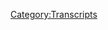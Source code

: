 {{DEFAULTSORT:
    #_TRANSCRIPT_0309:June 10-11, 2019
}}{{Transcript
    | title         = [[309: June 10-11, 2019]]
    | caption       = [https://knowledgefight.libsyn.com/knowledge-fight-june-10-11-2019 Listen to this episode on Libsyn]
    | episodeNumber = [[309: June 10-11, 2019|309]]
    | length        = 02:58:03
}}

{{MessageBox
    | header     = Warning: Bot Generated Content
    | text       = This transcript was automatically generated by transcription software and likely contains many mistakes and misattributions. Please check the audio for definitive quotes, attribution, and context.
    | image      = N3yvass4myg91.webp
    | imagewidth = 50px
    | id         = warning
}}

{{TranscriptBlock
    | name      = Unknown Speaker
    | timestamp = 00:00:00.000
    | text      = Andy in Kansas, you're on the air. Thanks for holding.
}}

{{TranscriptBlock
    | name      = Unknown Speaker
    | timestamp = 00:00:04.000
    | text      = Hello, Alex. I'm a first time caller. I'm a huge fan. I love your work.
}}

{{TranscriptBlock
    | name      = Unknown Speaker
    | timestamp = 00:00:07.200
    | text      = I love you.
}}

{{TranscriptBlock
    | name      = Unknown Speaker
    | timestamp = 00:00:07.679
    | text      = Hey, everybody. Welcome back to Knowledge Fight. I'm Dan.
}}

{{TranscriptBlock
    | name      = Unknown Speaker
    | timestamp = 00:00:09.839
    | text      = I'm Jordan.
}}

{{TranscriptBlock
    | name      = Unknown Speaker
    | timestamp = 00:00:10.320
    | text      = We're a couple dudes. I like to sit around,
}}

{{TranscriptBlock
    | name      = Unknown Speaker
    | timestamp = 00:00:11.759
    | text      = drink novelty beverages, and talk a little bit about Alex Jones.
}}

{{TranscriptBlock
    | name      = Unknown Speaker
    | timestamp = 00:00:14.560
    | text      = Oh, indeed we are, Dan.
}}

{{TranscriptBlock
    | name      = Unknown Speaker
    | timestamp = 00:00:16.640
    | text      = Jordan.
}}

{{TranscriptBlock
    | name      = Unknown Speaker
    | timestamp = 00:00:17.120
    | text      = Dan?
}}

{{TranscriptBlock
    | name      = Unknown Speaker
    | timestamp = 00:00:17.679
    | text      = Jordan.
}}

{{TranscriptBlock
    | name      = Unknown Speaker
    | timestamp = 00:00:19.359
    | text      = Have you ever worn glasses?
}}

{{TranscriptBlock
    | name      = Unknown Speaker
    | timestamp = 00:00:21.280
    | text      = Yes, I have. As a youth, I wore glasses all the time. When I was born, I had a bunch of eye
}}

{{TranscriptBlock
    | name      = Unknown Speaker
    | timestamp = 00:00:29.120
    | text      = surgeries when I was really young. And I have a cross eye that remains to this day. But my vision
}}

{{TranscriptBlock
    | name      = Unknown Speaker
    | timestamp = 00:00:36.399
    | text      = was way worse when I was a wee boy.
}}

{{TranscriptBlock
    | name      = Unknown Speaker
    | timestamp = 00:00:39.119
    | text      = You had a bunch of eye surgeries?
}}

{{TranscriptBlock
    | name      = Unknown Speaker
    | timestamp = 00:00:40.799
    | text      = Oh, yeah.
}}

{{TranscriptBlock
    | name      = Unknown Speaker
    | timestamp = 00:00:41.359
    | text      = For the cross eye or for something else?
}}

{{TranscriptBlock
    | name      = Unknown Speaker
    | timestamp = 00:00:43.280
    | text      = I think that was part of it. You know what? I've never gotten a fully straight answer on it.
}}

{{TranscriptBlock
    | name      = Unknown Speaker
    | timestamp = 00:00:47.359
    | text      = What?
}}

{{TranscriptBlock
    | name      = Unknown Speaker
    | timestamp = 00:00:48.799
    | text      = To be fair, I haven't sought a fully straight answer.
}}

{{TranscriptBlock
    | name      = Unknown Speaker
    | timestamp = 00:00:51.840
    | text      = Okay.
}}

{{TranscriptBlock
    | name      = Unknown Speaker
    | timestamp = 00:00:52.799
    | text      = I just know that when I was very young, I had multiple eye surgeries.
}}

{{TranscriptBlock
    | name      = Unknown Speaker
    | timestamp = 00:00:57.359
    | text      = Uh-huh.
}}

{{TranscriptBlock
    | name      = Unknown Speaker
    | timestamp = 00:00:57.920
    | text      = And I can see fine, but I wore glasses until middle school, junior high, somewhere in there.
}}

{{TranscriptBlock
    | name      = Unknown Speaker
    | timestamp = 00:01:04.879
    | text      = And then I realized that my vision wasn't super changed by wearing the glasses and not,
}}

{{TranscriptBlock
    | name      = Unknown Speaker
    | timestamp = 00:01:10.799
    | text      = but that when I wore the glasses, it made my eyes appear less crossed.
}}

{{TranscriptBlock
    | name      = Unknown Speaker
    | timestamp = 00:01:15.519
    | text      = Okay.
}}

{{TranscriptBlock
    | name      = Unknown Speaker
    | timestamp = 00:01:15.840
    | text      = And I realized it was kind of just a cosmetic thing.
}}

{{TranscriptBlock
    | name      = Unknown Speaker
    | timestamp = 00:01:18.239
    | text      = Okay. Okay.
}}

{{TranscriptBlock
    | name      = Unknown Speaker
    | timestamp = 00:01:18.879
    | text      = And so I talked to my eye doctor and I was like,
}}

{{TranscriptBlock
    | name      = Unknown Speaker
    | timestamp = 00:01:21.120
    | text      = I don't think I want to wear these anymore. People keep making fun of me.
}}

{{TranscriptBlock
    | name      = Unknown Speaker
    | timestamp = 00:01:23.599
    | text      = Yeah. And your doctor was like, you're a nerd.
}}

{{TranscriptBlock
    | name      = Unknown Speaker
    | timestamp = 00:01:26.000
    | text      = I keep breaking them too. They're expensive. My parents are poor.
}}

{{TranscriptBlock
    | name      = Unknown Speaker
    | timestamp = 00:01:29.840
    | text      = There's nothing. It's no good. And the guy was like, yeah,
}}

{{TranscriptBlock
    | name      = Unknown Speaker
    | timestamp = 00:01:32.640
    | text      = they're probably not going to do much for you. So I just decided to go with that.
}}

{{TranscriptBlock
    | name      = Unknown Speaker
    | timestamp = 00:01:36.239
    | text      = Well then what the fuck did you give them to me in the first place?
}}

{{TranscriptBlock
    | name      = Unknown Speaker
    | timestamp = 00:01:38.719
    | text      = Why didn't I give them to you?
}}

{{TranscriptBlock
    | name      = Unknown Speaker
    | timestamp = 00:01:40.000
    | text      = No, no, no, no, no. I meant you saying that to the doctor.
}}

{{TranscriptBlock
    | name      = Unknown Speaker
    | timestamp = 00:01:42.079
    | text      = Because they probably did it a lot when I was younger.
}}

{{TranscriptBlock
    | name      = Unknown Speaker
    | timestamp = 00:01:44.400
    | text      = When you were younger.
}}

{{TranscriptBlock
    | name      = Unknown Speaker
    | timestamp = 00:01:45.040
    | text      = They probably helped a great deal, but then my eyes grew.
}}

{{TranscriptBlock
    | name      = Unknown Speaker
    | timestamp = 00:01:48.799
    | text      = Right. Right. Right.
}}

{{TranscriptBlock
    | name      = Unknown Speaker
    | timestamp = 00:01:50.079
    | text      = The problem fixed. Or the eye surgeries worked.
}}

{{TranscriptBlock
    | name      = Unknown Speaker
    | timestamp = 00:01:53.840
    | text      = Yeah.
}}

{{TranscriptBlock
    | name      = Unknown Speaker
    | timestamp = 00:01:54.400
    | text      = I don't know.
}}

{{TranscriptBlock
    | name      = Unknown Speaker
    | timestamp = 00:01:54.879
    | text      = Or you're actually blind right now and you have no idea.
}}

{{TranscriptBlock
    | name      = Unknown Speaker
    | timestamp = 00:01:58.000
    | text      = You don't even have a point of comparison.
}}

{{TranscriptBlock
    | name      = Unknown Speaker
    | timestamp = 00:01:59.439
    | text      = I couldn't prove it.
}}

{{TranscriptBlock
    | name      = Unknown Speaker
    | timestamp = 00:02:01.599
    | text      = This is just your way of trying to announce to the audience that you got glasses.
}}

{{TranscriptBlock
    | name      = Unknown Speaker
    | timestamp = 00:02:05.519
    | text      = No, no, no, no, no, no, no, no, no, no.
}}

{{TranscriptBlock
    | name      = Unknown Speaker
    | timestamp = 00:02:07.599
    | text      = We were talking for compliments.
}}

{{TranscriptBlock
    | name      = Unknown Speaker
    | timestamp = 00:02:09.039
    | text      = No, I was not. We were talking about it for a short minute before the show started.
}}

{{TranscriptBlock
    | name      = Unknown Speaker
    | timestamp = 00:02:14.400
    | text      = And then my entire head was cleared of everything.
}}

{{TranscriptBlock
    | name      = Unknown Speaker
    | timestamp = 00:02:17.360
    | text      = When I was about to ask you a question, I was like, I don't, what?
}}

{{TranscriptBlock
    | name      = Unknown Speaker
    | timestamp = 00:02:21.520
    | text      = What are things?
}}

{{TranscriptBlock
    | name      = Unknown Speaker
    | timestamp = 00:02:22.159
    | text      = I had another, uh, glasses.
}}

{{TranscriptBlock
    | name      = Unknown Speaker
    | timestamp = 00:02:25.599
    | text      = Ooh.
}}

{{TranscriptBlock
    | name      = Unknown Speaker
    | timestamp = 00:02:26.080
    | text      = Yeah, Kaiser Sose.
}}

{{TranscriptBlock
    | name      = Unknown Speaker
    | timestamp = 00:02:27.759
    | text      = I just looked around for something on your walls and I was like, yeah.
}}

{{TranscriptBlock
    | name      = Unknown Speaker
    | timestamp = 00:02:30.240
    | text      = I saw the glasses right in front of your eyes.
}}

{{TranscriptBlock
    | name      = Unknown Speaker
    | timestamp = 00:02:32.000
    | text      = Exactly.
}}

{{TranscriptBlock
    | name      = Unknown Speaker
    | timestamp = 00:02:32.800
    | text      = Okay.
}}

{{TranscriptBlock
    | name      = Unknown Speaker
    | timestamp = 00:02:33.759
    | text      = I kind of miss it.
}}

{{TranscriptBlock
    | name      = Unknown Speaker
    | timestamp = 00:02:34.879
    | text      = If I had a choice or if it were something that I didn't feel was just cosmetic,
}}

{{TranscriptBlock
    | name      = Unknown Speaker
    | timestamp = 00:02:39.360
    | text      = I would probably go back and get glasses.
}}

{{TranscriptBlock
    | name      = Unknown Speaker
    | timestamp = 00:02:41.759
    | text      = I like it.
}}

{{TranscriptBlock
    | name      = Unknown Speaker
    | timestamp = 00:02:42.560
    | text      = I think they look good on a head generally.
}}

{{TranscriptBlock
    | name      = Unknown Speaker
    | timestamp = 00:02:44.800
    | text      = Yeah.
}}

{{TranscriptBlock
    | name      = Unknown Speaker
    | timestamp = 00:02:46.159
    | text      = They look good on a head.
}}

{{TranscriptBlock
    | name      = Unknown Speaker
    | timestamp = 00:02:47.520
    | text      = Yep.
}}

{{TranscriptBlock
    | name      = Unknown Speaker
    | timestamp = 00:02:48.159
    | text      = Almost as good as on that ass, right?
}}

{{TranscriptBlock
    | name      = Unknown Speaker
    | timestamp = 00:02:49.840
    | text      = Yeah, exactly.
}}

{{TranscriptBlock
    | name      = Unknown Speaker
    | timestamp = 00:02:50.479
    | text      = Got that ass glasses.
}}

{{TranscriptBlock
    | name      = Unknown Speaker
    | timestamp = 00:02:52.560
    | text      = So, uh, Jordan, today, uh, there's a, well, there's a podcast where I know a lot about
}}

{{TranscriptBlock
    | name      = Unknown Speaker
    | timestamp = 00:02:56.159
    | text      = Alex Jones.
}}

{{TranscriptBlock
    | name      = Unknown Speaker
    | timestamp = 00:02:56.639
    | text      = I used to wear glasses.
}}

{{TranscriptBlock
    | name      = Unknown Speaker
    | timestamp = 00:02:57.680
    | text      = And I only know what you're telling me about the first and wear the second now all the
}}

{{TranscriptBlock
    | name      = Unknown Speaker
    | timestamp = 00:03:01.120
    | text      = time.
}}

{{TranscriptBlock
    | name      = Unknown Speaker
    | timestamp = 00:03:01.360
    | text      = Congrats.
}}

{{TranscriptBlock
    | name      = Unknown Speaker
    | timestamp = 00:03:02.479
    | text      = Uh, this episode today, Jordan, we are going to be in the present day cause a lot is going
}}

{{TranscriptBlock
    | name      = Unknown Speaker
    | timestamp = 00:03:06.960
    | text      = on in Alex Jones's life.
}}

{{TranscriptBlock
    | name      = Unknown Speaker
    | timestamp = 00:03:08.719
    | text      = And I get the sense that probably by the time this episode comes out, he will have done
}}

{{TranscriptBlock
    | name      = Unknown Speaker
    | timestamp = 00:03:12.960
    | text      = more bullshit in the present day.
}}

{{TranscriptBlock
    | name      = Unknown Speaker
    | timestamp = 00:03:14.879
    | text      = So, uh, sorry if this isn't up to the minute.
}}

{{TranscriptBlock
    | name      = Unknown Speaker
    | timestamp = 00:03:18.000
    | text      = Yeah.
}}

{{TranscriptBlock
    | name      = Unknown Speaker
    | timestamp = 00:03:18.479
    | text      = So Jordan, today we're going to be going over June 10th and 11th, 2019, which is Monday
}}

{{TranscriptBlock
    | name      = Unknown Speaker
    | timestamp = 00:03:23.680
    | text      = and Tuesday of this week.
}}

{{TranscriptBlock
    | name      = Unknown Speaker
    | timestamp = 00:03:25.120
    | text      = And man, oh man, what a, what a time it was.
}}

{{TranscriptBlock
    | name      = Unknown Speaker
    | timestamp = 00:03:29.840
    | text      = This episode, when I was getting it ready, when I was preparing, when I was listening,
}}

{{TranscriptBlock
    | name      = Unknown Speaker
    | timestamp = 00:03:34.000
    | text      = I thought it was going in one direction and it definitely did.
}}

{{TranscriptBlock
    | name      = Unknown Speaker
    | timestamp = 00:03:37.680
    | text      = Okay.
}}

{{TranscriptBlock
    | name      = Unknown Speaker
    | timestamp = 00:03:38.080
    | text      = And then it became something entirely different.
}}

{{TranscriptBlock
    | name      = Unknown Speaker
    | timestamp = 00:03:40.639
    | text      = That sounds right.
}}

{{TranscriptBlock
    | name      = Unknown Speaker
    | timestamp = 00:03:41.840
    | text      = It's a roller coaster ride.
}}

{{TranscriptBlock
    | name      = Unknown Speaker
    | timestamp = 00:03:43.039
    | text      = So strap it in and get ready.
}}

{{TranscriptBlock
    | name      = Unknown Speaker
    | timestamp = 00:03:44.560
    | text      = Some of it is unpleasant.
}}

{{TranscriptBlock
    | name      = Unknown Speaker
    | timestamp = 00:03:45.840
    | text      = Some of it is completely absurd and some of it is deeply esoteric.
}}

{{TranscriptBlock
    | name      = Unknown Speaker
    | timestamp = 00:03:50.319
    | text      = Okay.
}}

{{TranscriptBlock
    | name      = Unknown Speaker
    | timestamp = 00:03:50.800
    | text      = All right.
}}

{{TranscriptBlock
    | name      = Unknown Speaker
    | timestamp = 00:03:51.599
    | text      = I like that.
}}

{{TranscriptBlock
    | name      = Unknown Speaker
    | timestamp = 00:03:52.240
    | text      = So there's a grab bag, a mixture of something for everybody, except for one very specific
}}

{{TranscriptBlock
    | name      = Unknown Speaker
    | timestamp = 00:03:58.080
    | text      = person that is mentioned in this out of context drop from today's show.
}}

{{TranscriptBlock
    | name      = Unknown Speaker
    | timestamp = 00:04:02.639
    | text      = I'll just be honest.
}}

{{TranscriptBlock
    | name      = Unknown Speaker
    | timestamp = 00:04:03.360
    | text      = I love my daughters more than my son.
}}

{{TranscriptBlock
    | name      = Unknown Speaker
    | timestamp = 00:04:05.919
    | text      = Ooh, that's rough.
}}

{{TranscriptBlock
    | name      = Unknown Speaker
    | timestamp = 00:04:06.879
    | text      = You never like to hear a parent say that.
}}

{{TranscriptBlock
    | name      = Unknown Speaker
    | timestamp = 00:04:08.560
    | text      = Oh man.
}}

{{TranscriptBlock
    | name      = Unknown Speaker
    | timestamp = 00:04:09.840
    | text      = I guess I also that coming from Alex, that means Rex is not masculine enough.
}}

{{TranscriptBlock
    | name      = Unknown Speaker
    | timestamp = 00:04:15.120
    | text      = It feels like it might be.
}}

{{TranscriptBlock
    | name      = Unknown Speaker
    | timestamp = 00:04:16.639
    | text      = That's that's that sounds like, because Alex would be the guy who's like, I need a son.
}}

{{TranscriptBlock
    | name      = Unknown Speaker
    | timestamp = 00:04:22.319
    | text      = Yeah.
}}

{{TranscriptBlock
    | name      = Unknown Speaker
    | timestamp = 00:04:22.639
    | text      = I need the son of my dreams.
}}

{{TranscriptBlock
    | name      = Unknown Speaker
    | timestamp = 00:04:24.639
    | text      = And Rex is just a, not, not that guy.
}}

{{TranscriptBlock
    | name      = Unknown Speaker
    | timestamp = 00:04:26.959
    | text      = I don't want to psychoanalyze any of that stuff other than to say like, that could do
}}

{{TranscriptBlock
    | name      = Unknown Speaker
    | timestamp = 00:04:32.319
    | text      = damage to a child.
}}

{{TranscriptBlock
    | name      = Unknown Speaker
    | timestamp = 00:04:33.839
    | text      = Like hearing their parent on the radio.
}}

{{TranscriptBlock
    | name      = Unknown Speaker
    | timestamp = 00:04:37.040
    | text      = Yeah.
}}

{{TranscriptBlock
    | name      = Unknown Speaker
    | timestamp = 00:04:37.360
    | text      = Yeah.
}}

{{TranscriptBlock
    | name      = Unknown Speaker
    | timestamp = 00:04:38.399
    | text      = National radio, rate his love.
}}

{{TranscriptBlock
    | name      = Unknown Speaker
    | timestamp = 00:04:42.480
    | text      = That's so good.
}}

{{TranscriptBlock
    | name      = Unknown Speaker
    | timestamp = 00:04:43.360
    | text      = That's bad.
}}

{{TranscriptBlock
    | name      = Unknown Speaker
    | timestamp = 00:04:44.240
    | text      = He could have just said, I'm a psychopath.
}}

{{TranscriptBlock
    | name      = Unknown Speaker
    | timestamp = 00:04:46.079
    | text      = I mean, he kind of did.
}}

{{TranscriptBlock
    | name      = Unknown Speaker
    | timestamp = 00:04:46.959
    | text      = Yeah.
}}

{{TranscriptBlock
    | name      = Unknown Speaker
    | timestamp = 00:04:48.480
    | text      = But you know, there's a group of people, for whom my love, I cannot rate, it's all equal
}}

{{TranscriptBlock
    | name      = Unknown Speaker
    | timestamp = 00:04:55.680
    | text      = amongst them.
}}

{{TranscriptBlock
    | name      = Unknown Speaker
    | timestamp = 00:04:56.240
    | text      = Actually, I feel like the difference in a monetary amount does influence.
}}

{{TranscriptBlock
    | name      = Unknown Speaker
    | timestamp = 00:05:00.079
    | text      = No, not at all.
}}

{{TranscriptBlock
    | name      = Unknown Speaker
    | timestamp = 00:05:01.040
    | text      = Nope.
}}

{{TranscriptBlock
    | name      = Unknown Speaker
    | timestamp = 00:05:01.439
    | text      = Okay.
}}

{{TranscriptBlock
    | name      = Unknown Speaker
    | timestamp = 00:05:01.920
    | text      = Nope.
}}

{{TranscriptBlock
    | name      = Unknown Speaker
    | timestamp = 00:05:02.319
    | text      = The walks and the, the technocrats all share the same positive feelings from me.
}}

{{TranscriptBlock
    | name      = Unknown Speaker
    | timestamp = 00:05:08.480
    | text      = And that is why we need to take a moment now before we begin this episode to do a little
}}

{{TranscriptBlock
    | name      = Unknown Speaker
    | timestamp = 00:05:12.160
    | text      = before we begin this episode to say thank you to some people who have signed up and are
}}

{{TranscriptBlock
    | name      = Unknown Speaker
    | timestamp = 00:05:15.199
    | text      = supporting the show.
}}

{{TranscriptBlock
    | name      = Unknown Speaker
    | timestamp = 00:05:16.319
    | text      = First of all, Gabriel, thank you so much.
}}

{{TranscriptBlock
    | name      = Unknown Speaker
    | timestamp = 00:05:18.160
    | text      = You are now a policy wonk.
}}

{{TranscriptBlock
    | name      = Unknown Speaker
    | timestamp = 00:05:19.920
    | text      = I'm a policy wonk.
}}

{{TranscriptBlock
    | name      = Unknown Speaker
    | timestamp = 00:05:21.199
    | text      = Thank you, Gabriel.
}}

{{TranscriptBlock
    | name      = Unknown Speaker
    | timestamp = 00:05:22.720
    | text      = Next, Ed, thank you so much.
}}

{{TranscriptBlock
    | name      = Unknown Speaker
    | timestamp = 00:05:24.319
    | text      = You are now a policy wonk.
}}

{{TranscriptBlock
    | name      = Unknown Speaker
    | timestamp = 00:05:25.680
    | text      = I'm a policy wonk.
}}

{{TranscriptBlock
    | name      = Unknown Speaker
    | timestamp = 00:05:27.040
    | text      = Thank you, Ed.
}}

{{TranscriptBlock
    | name      = Unknown Speaker
    | timestamp = 00:05:27.759
    | text      = That's right.
}}

{{TranscriptBlock
    | name      = Unknown Speaker
    | timestamp = 00:05:28.399
    | text      = That TV show Ed is now supporting.
}}

{{TranscriptBlock
    | name      = Unknown Speaker
    | timestamp = 00:05:30.800
    | text      = Is now supporting the show?
}}

{{TranscriptBlock
    | name      = Unknown Speaker
    | timestamp = 00:05:31.920
    | text      = No, that's probably not what it is.
}}

{{TranscriptBlock
    | name      = Unknown Speaker
    | timestamp = 00:05:33.600
    | text      = Next, King Yam.
}}

{{TranscriptBlock
    | name      = Unknown Speaker
    | timestamp = 00:05:34.800
    | text      = Thank you so much.
}}

{{TranscriptBlock
    | name      = Unknown Speaker
    | timestamp = 00:05:35.519
    | text      = You are now a policy wonk.
}}

{{TranscriptBlock
    | name      = Unknown Speaker
    | timestamp = 00:05:36.959
    | text      = I'm a policy wonk.
}}

{{TranscriptBlock
    | name      = Unknown Speaker
    | timestamp = 00:05:38.079
    | text      = Thank you so much, King Yam.
}}

{{TranscriptBlock
    | name      = Unknown Speaker
    | timestamp = 00:05:39.360
    | text      = Thank you very much.
}}

{{TranscriptBlock
    | name      = Unknown Speaker
    | timestamp = 00:05:40.079
    | text      = Then we got The Lost Minds of Solomon Grundy.
}}

{{TranscriptBlock
    | name      = Unknown Speaker
    | timestamp = 00:05:44.639
    | text      = Thank you so much.
}}

{{TranscriptBlock
    | name      = Unknown Speaker
    | timestamp = 00:05:45.360
    | text      = You are now a policy wonk.
}}

{{TranscriptBlock
    | name      = Unknown Speaker
    | timestamp = 00:05:47.040
    | text      = I'm a policy wonk.
}}

{{TranscriptBlock
    | name      = Unknown Speaker
    | timestamp = 00:05:48.160
    | text      = Thank you so much.
}}

{{TranscriptBlock
    | name      = Unknown Speaker
    | timestamp = 00:05:48.720
    | text      = The Lost Minds of Solomon Grundy.
}}

{{TranscriptBlock
    | name      = Unknown Speaker
    | timestamp = 00:05:50.560
    | text      = Feel free to repeat the entire thing on your own.
}}

{{TranscriptBlock
    | name      = Unknown Speaker
    | timestamp = 00:05:54.000
    | text      = Finally, I'd like to say thank you to somebody who donated on an elevated level.
}}

{{TranscriptBlock
    | name      = Unknown Speaker
    | timestamp = 00:05:56.959
    | text      = We really appreciate it.
}}

{{TranscriptBlock
    | name      = Unknown Speaker
    | timestamp = 00:05:58.160
    | text      = This person, actually, I've had the pleasure of speaking a little bit with recently about
}}

{{TranscriptBlock
    | name      = Unknown Speaker
    | timestamp = 00:06:02.319
    | text      = my fantasies of living in an RV.
}}

{{TranscriptBlock
    | name      = Unknown Speaker
    | timestamp = 00:06:05.439
    | text      = So thank you so much.
}}

{{TranscriptBlock
    | name      = Unknown Speaker
    | timestamp = 00:06:06.800
    | text      = Mickey, you are now a technocrat.
}}

{{TranscriptBlock
    | name      = Unknown Speaker
    | timestamp = 00:06:09.040
    | text      = I'm a policy wonk.
}}

{{TranscriptBlock
    | name      = Unknown Speaker
    | timestamp = 00:06:10.319
    | text      = Crikey, mate.
}}

{{TranscriptBlock
    | name      = Unknown Speaker
    | timestamp = 00:06:11.120
    | text      = That's fantastic.
}}

{{TranscriptBlock
    | name      = Unknown Speaker
    | timestamp = 00:06:12.079
    | text      = Have yourself a brew.
}}

{{TranscriptBlock
    | name      = Unknown Speaker
    | timestamp = 00:06:13.360
    | text      = How's your 401k doing, bro?
}}

{{TranscriptBlock
    | name      = Unknown Speaker
    | timestamp = 00:06:14.800
    | text      = All right, we got to go full tilt boogie on this, Watson, all right?
}}

{{TranscriptBlock
    | name      = Unknown Speaker
    | timestamp = 00:06:17.600
    | text      = Let's just get down to business.
}}

{{TranscriptBlock
    | name      = Unknown Speaker
    | timestamp = 00:06:18.879
    | text      = We ain't making that money off that heroin.
}}

{{TranscriptBlock
    | name      = Unknown Speaker
    | timestamp = 00:06:20.959
    | text      = Why are you pimps so good?
}}

{{TranscriptBlock
    | name      = Unknown Speaker
    | timestamp = 00:06:22.959
    | text      = My neck is freakishly large.
}}

{{TranscriptBlock
    | name      = Unknown Speaker
    | timestamp = 00:06:24.639
    | text      = I declare info war on you.
}}

{{TranscriptBlock
    | name      = Unknown Speaker
    | timestamp = 00:06:27.279
    | text      = Thank you so much, Mickey.
}}

{{TranscriptBlock
    | name      = Unknown Speaker
    | timestamp = 00:06:28.480
    | text      = Thank you very much, Mickey.
}}

{{TranscriptBlock
    | name      = Unknown Speaker
    | timestamp = 00:06:29.759
    | text      = If you're out there listening and you're thinking, hey, I like this show, I'd like to support
}}

{{TranscriptBlock
    | name      = Unknown Speaker
    | timestamp = 00:06:32.399
    | text      = what these gents do, you can do that by going to our website, knowledgefight.com.
}}

{{TranscriptBlock
    | name      = Unknown Speaker
    | timestamp = 00:06:36.000
    | text      = There's a button that says support the show.
}}

{{TranscriptBlock
    | name      = Unknown Speaker
    | timestamp = 00:06:37.360
    | text      = We would appreciate it.
}}

{{TranscriptBlock
    | name      = Unknown Speaker
    | timestamp = 00:06:38.319
    | text      = It would be wonderful.
}}

{{TranscriptBlock
    | name      = Unknown Speaker
    | timestamp = 00:06:39.680
    | text      = Ah, Jordan.
}}

{{TranscriptBlock
    | name      = Unknown Speaker
    | timestamp = 00:06:40.639
    | text      = Now I can just think about you being on an episode of Fantasy Island and they're just
}}

{{TranscriptBlock
    | name      = Unknown Speaker
    | timestamp = 00:06:44.639
    | text      = like, OK, here's an RV, I guess.
}}

{{TranscriptBlock
    | name      = Unknown Speaker
    | timestamp = 00:06:47.519
    | text      = La, la, la.
}}

{{TranscriptBlock
    | name      = Unknown Speaker
    | timestamp = 00:06:48.720
    | text      = How would that go bad, though?
}}

{{TranscriptBlock
    | name      = Unknown Speaker
    | timestamp = 00:06:50.079
    | text      = I run out of gas?
}}

{{TranscriptBlock
    | name      = Unknown Speaker
    | timestamp = 00:06:51.040
    | text      = I suppose.
}}

{{TranscriptBlock
    | name      = Unknown Speaker
    | timestamp = 00:06:51.839
    | text      = Yeah, I don't know.
}}

{{TranscriptBlock
    | name      = Unknown Speaker
    | timestamp = 00:06:52.879
    | text      = No episode of Fantasy Island goes well.
}}

{{TranscriptBlock
    | name      = Unknown Speaker
    | timestamp = 00:06:55.680
    | text      = I think that's the point.
}}

{{TranscriptBlock
    | name      = Unknown Speaker
    | timestamp = 00:06:56.639
    | text      = Yeah.
}}

{{TranscriptBlock
    | name      = Unknown Speaker
    | timestamp = 00:06:57.120
    | text      = It's supposed to be heaven, but it turns out it's hell.
}}

{{TranscriptBlock
    | name      = Unknown Speaker
    | timestamp = 00:06:58.959
    | text      = You want this thing and then Ricardo Montalban is going to teach you that you're a dick.
}}

{{TranscriptBlock
    | name      = Unknown Speaker
    | timestamp = 00:07:03.839
    | text      = You didn't want that thing.
}}

{{TranscriptBlock
    | name      = Unknown Speaker
    | timestamp = 00:07:05.600
    | text      = From hell's heart, he stabs a thing.
}}

{{TranscriptBlock
    | name      = Unknown Speaker
    | timestamp = 00:07:07.279
    | text      = You want to be famous?
}}

{{TranscriptBlock
    | name      = Unknown Speaker
    | timestamp = 00:07:08.319
    | text      = No, you don't.
}}

{{TranscriptBlock
    | name      = Unknown Speaker
    | timestamp = 00:07:09.680
    | text      = No, you don't.
}}

{{TranscriptBlock
    | name      = Unknown Speaker
    | timestamp = 00:07:11.920
    | text      = Back when I was in college, that was on like Hulu, like the entire show.
}}

{{TranscriptBlock
    | name      = Unknown Speaker
    | timestamp = 00:07:16.240
    | text      = And I had to do like a final, like I had to write a paper for something.
}}

{{TranscriptBlock
    | name      = Unknown Speaker
    | timestamp = 00:07:20.879
    | text      = And I kept being like, I'll get to the final later.
}}

{{TranscriptBlock
    | name      = Unknown Speaker
    | timestamp = 00:07:24.560
    | text      = I got Fantasy Island to watch.
}}

{{TranscriptBlock
    | name      = Unknown Speaker
    | timestamp = 00:07:26.560
    | text      = I literally used it.
}}

{{TranscriptBlock
    | name      = Unknown Speaker
    | timestamp = 00:07:28.000
    | text      = Fantasy Island?
}}

{{TranscriptBlock
    | name      = Unknown Speaker
    | timestamp = 00:07:28.959
    | text      = Yeah, I used it as an excuse not to write a term paper.
}}

{{TranscriptBlock
    | name      = Unknown Speaker
    | timestamp = 00:07:32.399
    | text      = And I assume this was in the 70s, right?
}}

{{TranscriptBlock
    | name      = Unknown Speaker
    | timestamp = 00:07:34.480
    | text      = No, no, no, no.
}}

{{TranscriptBlock
    | name      = Unknown Speaker
    | timestamp = 00:07:35.600
    | text      = This was more recent than the...
}}

{{TranscriptBlock
    | name      = Unknown Speaker
    | timestamp = 00:07:37.680
    | text      = Repeats!
}}

{{TranscriptBlock
    | name      = Unknown Speaker
    | timestamp = 00:07:39.279
    | text      = I watched the entire season, finished the term paper, or the whole series.
}}

{{TranscriptBlock
    | name      = Unknown Speaker
    | timestamp = 00:07:43.040
    | text      = Yeah.
}}

{{TranscriptBlock
    | name      = Unknown Speaker
    | timestamp = 00:07:43.600
    | text      = Finished the term paper, got an A on it.
}}

{{TranscriptBlock
    | name      = Unknown Speaker
    | timestamp = 00:07:46.399
    | text      = I don't know how I did it.
}}

{{TranscriptBlock
    | name      = Unknown Speaker
    | timestamp = 00:07:47.519
    | text      = That was your Fantasy Island.
}}

{{TranscriptBlock
    | name      = Unknown Speaker
    | timestamp = 00:07:50.720
    | text      = I engaged in what I called improvisational academics for a large part of my college career.
}}

{{TranscriptBlock
    | name      = Unknown Speaker
    | timestamp = 00:07:56.560
    | text      = I like it.
}}

{{TranscriptBlock
    | name      = Unknown Speaker
    | timestamp = 00:07:57.040
    | text      = Yeah, a lot of stuff was just winging it.
}}

{{TranscriptBlock
    | name      = Unknown Speaker
    | timestamp = 00:07:58.879
    | text      = A lot of stuff was just, hey, can I get a suggestion?
}}

{{TranscriptBlock
    | name      = Unknown Speaker
    | timestamp = 00:08:01.439
    | text      = Can I get a place from the audience?
}}

{{TranscriptBlock
    | name      = Unknown Speaker
    | timestamp = 00:08:03.040
    | text      = And then you wrote a paper.
}}

{{TranscriptBlock
    | name      = Unknown Speaker
    | timestamp = 00:08:04.079
    | text      = Yeah, let's see if this flies.
}}

{{TranscriptBlock
    | name      = Unknown Speaker
    | timestamp = 00:08:05.279
    | text      = Yeah.
}}

{{TranscriptBlock
    | name      = Unknown Speaker
    | timestamp = 00:08:06.160
    | text      = At least in the classes that I wasn't interested in.
}}

{{TranscriptBlock
    | name      = Unknown Speaker
    | timestamp = 00:08:08.319
    | text      = Because anytime you're in college, high school, any of it, there's going to be a lot of stuff
}}

{{TranscriptBlock
    | name      = Unknown Speaker
    | timestamp = 00:08:13.360
    | text      = you just have to do.
}}

{{TranscriptBlock
    | name      = Unknown Speaker
    | timestamp = 00:08:14.319
    | text      = Yeah.
}}

{{TranscriptBlock
    | name      = Unknown Speaker
    | timestamp = 00:08:15.360
    | text      = That stuff I found, I can bluff real easily.
}}

{{TranscriptBlock
    | name      = Unknown Speaker
    | timestamp = 00:08:19.680
    | text      = But today, Jordan, we're going to start on June 10th.
}}

{{TranscriptBlock
    | name      = Unknown Speaker
    | timestamp = 00:08:23.199
    | text      = And hey, guess what?
}}

{{TranscriptBlock
    | name      = Unknown Speaker
    | timestamp = 00:08:24.879
    | text      = We have a really familiar guest leading things off on Alex's show.
}}

{{TranscriptBlock
    | name      = Unknown Speaker
    | timestamp = 00:08:30.319
    | text      = We're also going to have two of my lawyers on with the Pepe the Frog case.
}}

{{TranscriptBlock
    | name      = Unknown Speaker
    | timestamp = 00:08:34.399
    | text      = I can give you the exclusive on that.
}}

{{TranscriptBlock
    | name      = Unknown Speaker
    | timestamp = 00:08:36.639
    | text      = That has settled as of right now, as of just minutes ago.
}}

{{TranscriptBlock
    | name      = Unknown Speaker
    | timestamp = 00:08:41.600
    | text      = InfoWars.com will have the global exclusive.
}}

{{TranscriptBlock
    | name      = Unknown Speaker
    | timestamp = 00:08:44.000
    | text      = The next 10 minutes, Paul Watson's writing an article about it.
}}

{{TranscriptBlock
    | name      = Unknown Speaker
    | timestamp = 00:08:46.559
    | text      = Love statement by Robert Barnes, and he'll be popping in the Mark Rondazza as well at
}}

{{TranscriptBlock
    | name      = Unknown Speaker
    | timestamp = 00:08:50.639
    | text      = the bottom of the hour.
}}

{{TranscriptBlock
    | name      = Unknown Speaker
    | timestamp = 00:08:53.360
    | text      = Big victory on that front.
}}

{{TranscriptBlock
    | name      = Unknown Speaker
    | timestamp = 00:08:54.960
    | text      = Word is they spent a million three hundred thousand against us.
}}

{{TranscriptBlock
    | name      = Unknown Speaker
    | timestamp = 00:08:58.000
    | text      = They spent a hundred thousand fighting them.
}}

{{TranscriptBlock
    | name      = Unknown Speaker
    | timestamp = 00:08:59.840
    | text      = So Alex is declaring victory and the lawsuit that was brought against him by Pepe the Frog
}}

{{TranscriptBlock
    | name      = Unknown Speaker
    | timestamp = 00:09:05.840
    | text      = creator, Matt Fury.
}}

{{TranscriptBlock
    | name      = Unknown Speaker
    | timestamp = 00:09:06.960
    | text      = Of course.
}}

{{TranscriptBlock
    | name      = Unknown Speaker
    | timestamp = 00:09:07.679
    | text      = Yeah, of course.
}}

{{TranscriptBlock
    | name      = Unknown Speaker
    | timestamp = 00:09:08.480
    | text      = I mean, this is a very predictable turn of events.
}}

{{TranscriptBlock
    | name      = Unknown Speaker
    | timestamp = 00:09:10.799
    | text      = Also very predictable that Robert Barnes would show up again.
}}

{{TranscriptBlock
    | name      = Unknown Speaker
    | timestamp = 00:09:14.320
    | text      = Of course.
}}

{{TranscriptBlock
    | name      = Unknown Speaker
    | timestamp = 00:09:15.360
    | text      = This show is turning into Alex having like conference calls with his lawyers.
}}

{{TranscriptBlock
    | name      = Unknown Speaker
    | timestamp = 00:09:20.159
    | text      = Yeah.
}}

{{TranscriptBlock
    | name      = Unknown Speaker
    | timestamp = 00:09:20.480
    | text      = Doesn't that seem weird?
}}

{{TranscriptBlock
    | name      = Unknown Speaker
    | timestamp = 00:09:21.519
    | text      = It is very weird.
}}

{{TranscriptBlock
    | name      = Unknown Speaker
    | timestamp = 00:09:22.559
    | text      = Also, when they lose the lawsuit, doesn't that mean they have to pay the legal fees
}}

{{TranscriptBlock
    | name      = Unknown Speaker
    | timestamp = 00:09:27.679
    | text      = of the plaintiffs?
}}

{{TranscriptBlock
    | name      = Unknown Speaker
    | timestamp = 00:09:29.440
    | text      = Plaintiff?
}}

{{TranscriptBlock
    | name      = Unknown Speaker
    | timestamp = 00:09:30.080
    | text      = Not necessarily.
}}

{{TranscriptBlock
    | name      = Unknown Speaker
    | timestamp = 00:09:31.120
    | text      = Oh, they did settle.
}}

{{TranscriptBlock
    | name      = Unknown Speaker
    | timestamp = 00:09:32.000
    | text      = They didn't.
}}

{{TranscriptBlock
    | name      = Unknown Speaker
    | timestamp = 00:09:32.559
    | text      = Yeah, it wasn't a loss, but there were stipulations about it.
}}

{{TranscriptBlock
    | name      = Unknown Speaker
    | timestamp = 00:09:36.799
    | text      = And we'll get to some of that here in a little bit.
}}

{{TranscriptBlock
    | name      = Unknown Speaker
    | timestamp = 00:09:39.679
    | text      = And also, Alex is saying that that Matt Fury had to pay a million dollars in legal fees
}}

{{TranscriptBlock
    | name      = Unknown Speaker
    | timestamp = 00:09:46.480
    | text      = for this case.
}}

{{TranscriptBlock
    | name      = Unknown Speaker
    | timestamp = 00:09:47.039
    | text      = I really doubt that.
}}

{{TranscriptBlock
    | name      = Unknown Speaker
    | timestamp = 00:09:47.840
    | text      = I wonder where he's getting that information from.
}}

{{TranscriptBlock
    | name      = Unknown Speaker
    | timestamp = 00:09:50.080
    | text      = Probably Barnes.
}}

{{TranscriptBlock
    | name      = Unknown Speaker
    | timestamp = 00:09:50.720
    | text      = I wonder if we're going to find out later.
}}

{{TranscriptBlock
    | name      = Unknown Speaker
    | timestamp = 00:09:52.879
    | text      = Anyway, Barnes and Rondazza are coming up later.
}}

{{TranscriptBlock
    | name      = Unknown Speaker
    | timestamp = 00:09:56.399
    | text      = So we'll get to them here in a minute.
}}

{{TranscriptBlock
    | name      = Unknown Speaker
    | timestamp = 00:09:57.759
    | text      = But before we do, Alex did something on this episode that I thought was really interesting.
}}

{{TranscriptBlock
    | name      = Unknown Speaker
    | timestamp = 00:10:04.320
    | text      = And I'd only know about it if I'd listened to fucking thousands of hours of his show.
}}

{{TranscriptBlock
    | name      = Unknown Speaker
    | timestamp = 00:10:08.639
    | text      = Yeah.
}}

{{TranscriptBlock
    | name      = Unknown Speaker
    | timestamp = 00:10:09.039
    | text      = And it is that he brought back the fear that he has about the Muslim women at a pool supply
}}

{{TranscriptBlock
    | name      = Unknown Speaker
    | timestamp = 00:10:17.360
    | text      = shop.
}}

{{TranscriptBlock
    | name      = Unknown Speaker
    | timestamp = 00:10:17.919
    | text      = He brought that back?
}}

{{TranscriptBlock
    | name      = Unknown Speaker
    | timestamp = 00:10:18.960
    | text      = Well, not specifically.
}}

{{TranscriptBlock
    | name      = Unknown Speaker
    | timestamp = 00:10:20.399
    | text      = Oh, okay.
}}

{{TranscriptBlock
    | name      = Unknown Speaker
    | timestamp = 00:10:20.960
    | text      = He used that same structure of seeing people of various classes of types of people in places
}}

{{TranscriptBlock
    | name      = Unknown Speaker
    | timestamp = 00:10:28.480
    | text      = he doesn't want to see them as a justification for a lot of his we'll just call it white
}}

{{TranscriptBlock
    | name      = Unknown Speaker
    | timestamp = 00:10:34.240
    | text      = nationalist position.
}}

{{TranscriptBlock
    | name      = Unknown Speaker
    | timestamp = 00:10:35.360
    | text      = Yeah, here he goes again.
}}

{{TranscriptBlock
    | name      = Unknown Speaker
    | timestamp = 00:10:37.519
    | text      = I went to a dental office yesterday.
}}

{{TranscriptBlock
    | name      = Unknown Speaker
    | timestamp = 00:10:40.879
    | text      = That's closed on Sundays, but that my dad owns a piece of what he's a dentist and he
}}

{{TranscriptBlock
    | name      = Unknown Speaker
    | timestamp = 00:10:46.240
    | text      = was going to fix a cracked tooth.
}}

{{TranscriptBlock
    | name      = Unknown Speaker
    | timestamp = 00:10:48.480
    | text      = And I get there, this is a place I've been going to for 10 years in South Austin.
}}

{{TranscriptBlock
    | name      = Unknown Speaker
    | timestamp = 00:11:02.639
    | text      = And it looked like Guatemala.
}}

{{TranscriptBlock
    | name      = Unknown Speaker
    | timestamp = 00:11:04.399
    | text      = These were not Mexicans.
}}

{{TranscriptBlock
    | name      = Unknown Speaker
    | timestamp = 00:11:05.519
    | text      = These were people in traditional Indian Guatemalan.
}}

{{TranscriptBlock
    | name      = Unknown Speaker
    | timestamp = 00:11:09.919
    | text      = And I saw Peruvians.
}}

{{TranscriptBlock
    | name      = Unknown Speaker
    | timestamp = 00:11:12.960
    | text      = And again, nothing against these poor people.
}}

{{TranscriptBlock
    | name      = Unknown Speaker
    | timestamp = 00:11:14.720
    | text      = But I mean, you know what a Guatemalan looks like, you know what a Peruvian looks like.
}}

{{TranscriptBlock
    | name      = Unknown Speaker
    | timestamp = 00:11:20.720
    | text      = And I was like, holy Toledo, because I've been in some of these countries.
}}

{{TranscriptBlock
    | name      = Unknown Speaker
    | timestamp = 00:11:24.879
    | text      = I mean, you know, I've watched PBS.
}}

{{TranscriptBlock
    | name      = Unknown Speaker
    | timestamp = 00:11:26.320
    | text      = I know there were women running around in Indian dresses all over the place and parties
}}

{{TranscriptBlock
    | name      = Unknown Speaker
    | timestamp = 00:11:31.440
    | text      = in the parking lot and just total insane asylum.
}}

{{TranscriptBlock
    | name      = Unknown Speaker
    | timestamp = 00:11:34.000
    | text      = I was looking at the license plates.
}}

{{TranscriptBlock
    | name      = Unknown Speaker
    | timestamp = 00:11:36.159
    | text      = These people didn't even have license plates, a bunch of them.
}}

{{TranscriptBlock
    | name      = Unknown Speaker
    | timestamp = 00:11:39.360
    | text      = They just do whatever the hell they want.
}}

{{TranscriptBlock
    | name      = Unknown Speaker
    | timestamp = 00:11:42.240
    | text      = That story is convoluted.
}}

{{TranscriptBlock
    | name      = Unknown Speaker
    | timestamp = 00:11:43.919
    | text      = So Central and South Americans are tailgating somebody's dental practice?
}}

{{TranscriptBlock
    | name      = Unknown Speaker
    | timestamp = 00:11:49.440
    | text      = Yeah.
}}

{{TranscriptBlock
    | name      = Unknown Speaker
    | timestamp = 00:11:52.480
    | text      = I don't know how much of that I can take as like actual fact reporting.
}}

{{TranscriptBlock
    | name      = Unknown Speaker
    | timestamp = 00:11:58.080
    | text      = But what I can take is a sense of it.
}}

{{TranscriptBlock
    | name      = Unknown Speaker
    | timestamp = 00:12:00.799
    | text      = And the sense that I get is Alex is not enjoying the way people are dressed or are acting.
}}

{{TranscriptBlock
    | name      = Unknown Speaker
    | timestamp = 00:12:08.720
    | text      = It seems like it.
}}

{{TranscriptBlock
    | name      = Unknown Speaker
    | timestamp = 00:12:09.600
    | text      = Central and South American people are acting and dressed in ways I disapprove of.
}}

{{TranscriptBlock
    | name      = Unknown Speaker
    | timestamp = 00:12:13.840
    | text      = Also, my dad owns a piece of a dental practice that I get the hookup at.
}}

{{TranscriptBlock
    | name      = Unknown Speaker
    | timestamp = 00:12:17.759
    | text      = Yeah.
}}

{{TranscriptBlock
    | name      = Unknown Speaker
    | timestamp = 00:12:19.200
    | text      = Fixing a crack tooth.
}}

{{TranscriptBlock
    | name      = Unknown Speaker
    | timestamp = 00:12:20.240
    | text      = I saw people who were from Central and South America wearing clothes different from me.
}}

{{TranscriptBlock
    | name      = Unknown Speaker
    | timestamp = 00:12:24.799
    | text      = So I got to tell you about it because they're not supposed to be.
}}

{{TranscriptBlock
    | name      = Unknown Speaker
    | timestamp = 00:12:27.120
    | text      = And that's fucked up.
}}

{{TranscriptBlock
    | name      = Unknown Speaker
    | timestamp = 00:12:28.320
    | text      = That's fucked up.
}}

{{TranscriptBlock
    | name      = Unknown Speaker
    | timestamp = 00:12:29.519
    | text      = That's fucked up.
}}

{{TranscriptBlock
    | name      = Unknown Speaker
    | timestamp = 00:12:30.320
    | text      = They're wearing clothes different from me.
}}

{{TranscriptBlock
    | name      = Unknown Speaker
    | timestamp = 00:12:31.840
    | text      = I mean, it's totally the same thing.
}}

{{TranscriptBlock
    | name      = Unknown Speaker
    | timestamp = 00:12:33.360
    | text      = I went to a pool supply store.
}}

{{TranscriptBlock
    | name      = Unknown Speaker
    | timestamp = 00:12:34.960
    | text      = I saw Muslim women wearing a hijab and I thought, oh, no, hey, I went to a dental office and
}}

{{TranscriptBlock
    | name      = Unknown Speaker
    | timestamp = 00:12:42.159
    | text      = some people were having fun in the parking lot and this is an invasion.
}}

{{TranscriptBlock
    | name      = Unknown Speaker
    | timestamp = 00:12:46.000
    | text      = Absolutely.
}}

{{TranscriptBlock
    | name      = Unknown Speaker
    | timestamp = 00:12:46.720
    | text      = They're coming from all over the place.
}}

{{TranscriptBlock
    | name      = Unknown Speaker
    | timestamp = 00:12:48.320
    | text      = To that I just say, grow up.
}}

{{TranscriptBlock
    | name      = Unknown Speaker
    | timestamp = 00:12:50.240
    | text      = Yeah.
}}

{{TranscriptBlock
    | name      = Unknown Speaker
    | timestamp = 00:12:51.200
    | text      = To that I say there's literally a sentence about what you're doing that everyone says
}}

{{TranscriptBlock
    | name      = Unknown Speaker
    | timestamp = 00:12:59.039
    | text      = when you do this, don't judge a book by its cover.
}}

{{TranscriptBlock
    | name      = Unknown Speaker
    | timestamp = 00:13:02.480
    | text      = That's one thing like the white nationalists always have one immediate visual thing and
}}

{{TranscriptBlock
    | name      = Unknown Speaker
    | timestamp = 00:13:08.960
    | text      = then they can extrapolate all of that into why Central and South Americans are awful.
}}

{{TranscriptBlock
    | name      = Unknown Speaker
    | timestamp = 00:13:13.279
    | text      = So it's like you're wearing different clothes.
}}

{{TranscriptBlock
    | name      = Unknown Speaker
    | timestamp = 00:13:15.200
    | text      = Here's everything that you fucked up in your entire history or whatever.
}}

{{TranscriptBlock
    | name      = Unknown Speaker
    | timestamp = 00:13:18.799
    | text      = Like what is he advocating for?
}}

{{TranscriptBlock
    | name      = Unknown Speaker
    | timestamp = 00:13:20.639
    | text      = Like he doesn't have any proof that these were their cars.
}}

{{TranscriptBlock
    | name      = Unknown Speaker
    | timestamp = 00:13:23.279
    | text      = He doesn't have any proof that like maybe they didn't just buy the car and they don't
}}

{{TranscriptBlock
    | name      = Unknown Speaker
    | timestamp = 00:13:26.399
    | text      = have the plates yet.
}}

{{TranscriptBlock
    | name      = Unknown Speaker
    | timestamp = 00:13:27.600
    | text      = He has no reason to suspect that like, aha, they get away with not having plates.
}}

{{TranscriptBlock
    | name      = Unknown Speaker
    | timestamp = 00:13:32.399
    | text      = Yeah.
}}

{{TranscriptBlock
    | name      = Unknown Speaker
    | timestamp = 00:13:32.899
    | text      = Like so that gets thrown out the window.
}}

{{TranscriptBlock
    | name      = Unknown Speaker
    | timestamp = 00:13:34.559
    | text      = Now what are the other complaints?
}}

{{TranscriptBlock
    | name      = Unknown Speaker
    | timestamp = 00:13:36.000
    | text      = I don't like this native dress.
}}

{{TranscriptBlock
    | name      = Unknown Speaker
    | timestamp = 00:13:38.000
    | text      = So what do you want to do?
}}

{{TranscriptBlock
    | name      = Unknown Speaker
    | timestamp = 00:13:38.879
    | text      = Regulate their clothes?
}}

{{TranscriptBlock
    | name      = Unknown Speaker
    | timestamp = 00:13:40.399
    | text      = You want to make uniforms for non-white people?
}}

{{TranscriptBlock
    | name      = Unknown Speaker
    | timestamp = 00:13:43.440
    | text      = I want the government to make uniforms for non-white people.
}}

{{TranscriptBlock
    | name      = Unknown Speaker
    | timestamp = 00:13:46.320
    | text      = Are you saying that they shouldn't be able to have fun in a parking lot?
}}

{{TranscriptBlock
    | name      = Unknown Speaker
    | timestamp = 00:13:49.200
    | text      = Absolutely.
}}

{{TranscriptBlock
    | name      = Unknown Speaker
    | timestamp = 00:13:50.080
    | text      = What is the problem here?
}}

{{TranscriptBlock
    | name      = Unknown Speaker
    | timestamp = 00:13:53.200
    | text      = The problem is the behavior and dress of non-white people.
}}

{{TranscriptBlock
    | name      = Unknown Speaker
    | timestamp = 00:13:56.720
    | text      = That's all it is.
}}

{{TranscriptBlock
    | name      = Unknown Speaker
    | timestamp = 00:13:57.679
    | text      = That's all that is.
}}

{{TranscriptBlock
    | name      = Unknown Speaker
    | timestamp = 00:13:58.559
    | text      = Yep.
}}

{{TranscriptBlock
    | name      = Unknown Speaker
    | timestamp = 00:13:59.120
    | text      = But according to Alex, South Austin has become a third world country.
}}

{{TranscriptBlock
    | name      = Unknown Speaker
    | timestamp = 00:14:03.120
    | text      = Sure.
}}

{{TranscriptBlock
    | name      = Unknown Speaker
    | timestamp = 00:14:03.919
    | text      = Which great.
}}

{{TranscriptBlock
    | name      = Unknown Speaker
    | timestamp = 00:14:04.799
    | text      = But meanwhile, I go over to a place that was a nice area of South Austin.
}}

{{TranscriptBlock
    | name      = Unknown Speaker
    | timestamp = 00:14:08.399
    | text      = Wasn't a rich area, but it was a nice area.
}}

{{TranscriptBlock
    | name      = Unknown Speaker
    | timestamp = 00:14:12.799
    | text      = And everything over the last few years looks like hell.
}}

{{TranscriptBlock
    | name      = Unknown Speaker
    | timestamp = 00:14:16.320
    | text      = The sidewalks are all filthy and dirty.
}}

{{TranscriptBlock
    | name      = Unknown Speaker
    | timestamp = 00:14:19.200
    | text      = And there's a dirty diaper over here and trash cans overflowing and just the collapse of
}}

{{TranscriptBlock
    | name      = Unknown Speaker
    | timestamp = 00:14:25.440
    | text      = civilization.
}}

{{TranscriptBlock
    | name      = Unknown Speaker
    | timestamp = 00:14:27.440
    | text      = And we're not helping them from the third world.
}}

{{TranscriptBlock
    | name      = Unknown Speaker
    | timestamp = 00:14:29.840
    | text      = We're becoming the third world folks.
}}

{{TranscriptBlock
    | name      = Unknown Speaker
    | timestamp = 00:14:31.840
    | text      = So his argument essentially boils down to like these immigrants that are coming in have
}}

{{TranscriptBlock
    | name      = Unknown Speaker
    | timestamp = 00:14:36.240
    | text      = turned South Austin into a third world country.
}}

{{TranscriptBlock
    | name      = Unknown Speaker
    | timestamp = 00:14:38.879
    | text      = Right.
}}

{{TranscriptBlock
    | name      = Unknown Speaker
    | timestamp = 00:14:39.440
    | text      = And to that, I mean, the examples that he's using, like a dirty diaper, trash, like, do
}}

{{TranscriptBlock
    | name      = Unknown Speaker
    | timestamp = 00:14:45.200
    | text      = you think that immigrants are the only people who litter?
}}

{{TranscriptBlock
    | name      = Unknown Speaker
    | timestamp = 00:14:48.320
    | text      = Because I got bad news for you about every city.
}}

{{TranscriptBlock
    | name      = Unknown Speaker
    | timestamp = 00:14:51.519
    | text      = Pretty sure it's only...
}}

{{TranscriptBlock
    | name      = Unknown Speaker
    | timestamp = 00:14:52.879
    | text      = Do you think there's no littering in rural areas?
}}

{{TranscriptBlock
    | name      = Unknown Speaker
    | timestamp = 00:14:55.600
    | text      = No, I've never seen any littering in rural areas.
}}

{{TranscriptBlock
    | name      = Unknown Speaker
    | timestamp = 00:14:58.559
    | text      = Do you, like, what is, again, what is the complaint?
}}

{{TranscriptBlock
    | name      = Unknown Speaker
    | timestamp = 00:15:02.720
    | text      = Uh, stuff is a little bit dirty.
}}

{{TranscriptBlock
    | name      = Unknown Speaker
    | timestamp = 00:15:05.279
    | text      = Okay, clean up then.
}}

{{TranscriptBlock
    | name      = Unknown Speaker
    | timestamp = 00:15:06.799
    | text      = Yeah.
}}

{{TranscriptBlock
    | name      = Unknown Speaker
    | timestamp = 00:15:07.360
    | text      = Did you do anything to help clean up?
}}

{{TranscriptBlock
    | name      = Unknown Speaker
    | timestamp = 00:15:09.840
    | text      = Why don't you organize a citizens group with those sticks that are really sharp that you
}}

{{TranscriptBlock
    | name      = Unknown Speaker
    | timestamp = 00:15:13.919
    | text      = can poke trash with?
}}

{{TranscriptBlock
    | name      = Unknown Speaker
    | timestamp = 00:15:14.960
    | text      = Yeah, yeah, yeah.
}}

{{TranscriptBlock
    | name      = Unknown Speaker
    | timestamp = 00:15:15.759
    | text      = Why don't you do that?
}}

{{TranscriptBlock
    | name      = Unknown Speaker
    | timestamp = 00:15:16.559
    | text      = Or advocate for a fucking soda tax so they have the money to repair those fucking sidewalks.
}}

{{TranscriptBlock
    | name      = Unknown Speaker
    | timestamp = 00:15:22.159
    | text      = Why don't you just, yeah, why don't you look at the problem and find a solution as opposed
}}

{{TranscriptBlock
    | name      = Unknown Speaker
    | timestamp = 00:15:26.799
    | text      = to finding someone to blame for it?
}}

{{TranscriptBlock
    | name      = Unknown Speaker
    | timestamp = 00:15:28.559
    | text      = Yeah.
}}

{{TranscriptBlock
    | name      = Unknown Speaker
    | timestamp = 00:15:29.039
    | text      = Oh, that's too difficult.
}}

{{TranscriptBlock
    | name      = Unknown Speaker
    | timestamp = 00:15:30.639
    | text      = So Alex gets into a lot of that.
}}

{{TranscriptBlock
    | name      = Unknown Speaker
    | timestamp = 00:15:32.320
    | text      = He's in a lot of that headspace early on, but then Barnes comes along with Mark Rondaza
}}

{{TranscriptBlock
    | name      = Unknown Speaker
    | timestamp = 00:15:38.639
    | text      = and they have, they get into the lawsuit and Alex is really deeply invested in trying to
}}

{{TranscriptBlock
    | name      = Unknown Speaker
    | timestamp = 00:15:44.639
    | text      = present the position that he won and that they won and all that to the point where he
}}

{{TranscriptBlock
    | name      = Unknown Speaker
    | timestamp = 00:15:50.559
    | text      = gets a little bit mad at Paul Joseph Watson because his headline that he wrote didn't
}}

{{TranscriptBlock
    | name      = Unknown Speaker
    | timestamp = 00:15:55.759
    | text      = highlight that enough.
}}

{{TranscriptBlock
    | name      = Unknown Speaker
    | timestamp = 00:15:57.679
    | text      = Paul Joseph Watson put the blurb out.
}}

{{TranscriptBlock
    | name      = Unknown Speaker
    | timestamp = 00:15:59.279
    | text      = Info Wars settles, the frog lawsuit pays tiny settlement to creator Matt Fury.
}}

{{TranscriptBlock
    | name      = Unknown Speaker
    | timestamp = 00:16:05.519
    | text      = You know, I told Paul the headline was in major strategic victory was a sub headline,
}}

{{TranscriptBlock
    | name      = Unknown Speaker
    | timestamp = 00:16:09.679
    | text      = but Paul does what he wants.
}}

{{TranscriptBlock
    | name      = Unknown Speaker
    | timestamp = 00:16:10.960
    | text      = We'll probably change the headline.
}}

{{TranscriptBlock
    | name      = Unknown Speaker
    | timestamp = 00:16:12.559
    | text      = Okay.
}}

{{TranscriptBlock
    | name      = Unknown Speaker
    | timestamp = 00:16:13.360
    | text      = Well, you contradicted yourself there.
}}

{{TranscriptBlock
    | name      = Unknown Speaker
    | timestamp = 00:16:14.879
    | text      = Paul does what he wants.
}}

{{TranscriptBlock
    | name      = Unknown Speaker
    | timestamp = 00:16:16.320
    | text      = I told him what to do.
}}

{{TranscriptBlock
    | name      = Unknown Speaker
    | timestamp = 00:16:17.759
    | text      = He didn't do it.
}}

{{TranscriptBlock
    | name      = Unknown Speaker
    | timestamp = 00:16:18.799
    | text      = We're going to change it.
}}

{{TranscriptBlock
    | name      = Unknown Speaker
    | timestamp = 00:16:20.799
    | text      = Okay, man.
}}

{{TranscriptBlock
    | name      = Unknown Speaker
    | timestamp = 00:16:21.440
    | text      = A lot of, a lot of freedom of expression over there at Info Wars.
}}

{{TranscriptBlock
    | name      = Unknown Speaker
    | timestamp = 00:16:26.639
    | text      = So, I mean, that's the presentation that Alex wants.
}}

{{TranscriptBlock
    | name      = Unknown Speaker
    | timestamp = 00:16:30.080
    | text      = Major strategic victory.
}}

{{TranscriptBlock
    | name      = Unknown Speaker
    | timestamp = 00:16:31.759
    | text      = We nailed this thing.
}}

{{TranscriptBlock
    | name      = Unknown Speaker
    | timestamp = 00:16:34.240
    | text      = So earlier, Alex said he had to pay a million something dollars and all he got was this
}}

{{TranscriptBlock
    | name      = Unknown Speaker
    | timestamp = 00:16:39.120
    | text      = 15,000 and you very correctly predicted that that information is just bullshit that Robert
}}

{{TranscriptBlock
    | name      = Unknown Speaker
    | timestamp = 00:16:45.120
    | text      = Barnes is guessing about.
}}

{{TranscriptBlock
    | name      = Unknown Speaker
    | timestamp = 00:16:46.720
    | text      = It would not surprise me at all if they spent over a million dollars in legal fees,
}}

{{TranscriptBlock
    | name      = Unknown Speaker
    | timestamp = 00:16:51.200
    | text      = prosecuting this case.
}}

{{TranscriptBlock
    | name      = Unknown Speaker
    | timestamp = 00:16:52.639
    | text      = It would not surprise me.
}}

{{TranscriptBlock
    | name      = Unknown Speaker
    | timestamp = 00:16:55.279
    | text      = That's a guess.
}}

{{TranscriptBlock
    | name      = Unknown Speaker
    | timestamp = 00:16:56.879
    | text      = That is, that is Barnes going off of the rates that he's charged at Alex and Alex is like,
}}

{{TranscriptBlock
    | name      = Unknown Speaker
    | timestamp = 00:17:02.639
    | text      = yeah, of course it's a million dollars.
}}

{{TranscriptBlock
    | name      = Unknown Speaker
    | timestamp = 00:17:04.400
    | text      = That's a regular amount of money to spend on a lawyer.
}}

{{TranscriptBlock
    | name      = Unknown Speaker
    | timestamp = 00:17:07.359
    | text      = Or just what he assumes.
}}

{{TranscriptBlock
    | name      = Unknown Speaker
    | timestamp = 00:17:08.480
    | text      = Like, he's like, oh, this is a big law firm.
}}

{{TranscriptBlock
    | name      = Unknown Speaker
    | timestamp = 00:17:10.799
    | text      = They must be charging him that much.
}}

{{TranscriptBlock
    | name      = Unknown Speaker
    | timestamp = 00:17:12.720
    | text      = Maybe not.
}}

{{TranscriptBlock
    | name      = Unknown Speaker
    | timestamp = 00:17:13.200
    | text      = Maybe they're working pro bono.
}}

{{TranscriptBlock
    | name      = Unknown Speaker
    | timestamp = 00:17:14.559
    | text      = Maybe there's a sliding scale.
}}

{{TranscriptBlock
    | name      = Unknown Speaker
    | timestamp = 00:17:16.079
    | text      = Maybe they're interested in the case and they're like, fuck it, we'll do this.
}}

{{TranscriptBlock
    | name      = Unknown Speaker
    | timestamp = 00:17:18.960
    | text      = Maybe they just hate Barnes.
}}

{{TranscriptBlock
    | name      = Unknown Speaker
    | timestamp = 00:17:20.319
    | text      = Right.
}}

{{TranscriptBlock
    | name      = Unknown Speaker
    | timestamp = 00:17:20.640
    | text      = Maybe they hate Alex.
}}

{{TranscriptBlock
    | name      = Unknown Speaker
    | timestamp = 00:17:21.599
    | text      = Yeah.
}}

{{TranscriptBlock
    | name      = Unknown Speaker
    | timestamp = 00:17:22.160
    | text      = So what's going on with the lawsuit and what Alex is doing with it and trying to claim
}}

{{TranscriptBlock
    | name      = Unknown Speaker
    | timestamp = 00:17:26.160
    | text      = strategic victory, it's a really complicated game of who won what that's going on.
}}

{{TranscriptBlock
    | name      = Unknown Speaker
    | timestamp = 00:17:31.359
    | text      = And honestly, it's kind of easy to see how both sides can reasonably claim to have gotten
}}

{{TranscriptBlock
    | name      = Unknown Speaker
    | timestamp = 00:17:35.839
    | text      = what they want out of it.
}}

{{TranscriptBlock
    | name      = Unknown Speaker
    | timestamp = 00:17:37.200
    | text      = It seems like a rare instance of a high profile civil case kind of reaching a decent conclusion.
}}

{{TranscriptBlock
    | name      = Unknown Speaker
    | timestamp = 00:17:42.160
    | text      = Like everyone wins, except in this case, one party is going to lie and pretend that they
}}

{{TranscriptBlock
    | name      = Unknown Speaker
    | timestamp = 00:17:47.279
    | text      = unilaterally won, which is Alex.
}}

{{TranscriptBlock
    | name      = Unknown Speaker
    | timestamp = 00:17:49.359
    | text      = Yeah.
}}

{{TranscriptBlock
    | name      = Unknown Speaker
    | timestamp = 00:17:50.000
    | text      = In the past months, Alex has been screaming about how he's not going to settle that lawsuit.
}}

{{TranscriptBlock
    | name      = Unknown Speaker
    | timestamp = 00:17:54.559
    | text      = He's going to fight it.
}}

{{TranscriptBlock
    | name      = Unknown Speaker
    | timestamp = 00:17:55.599
    | text      = He's gone on and on about how Pepe creator Matt Fury tried to settle initially for a
}}

{{TranscriptBlock
    | name      = Unknown Speaker
    | timestamp = 00:18:00.720
    | text      = small undisclosed amount, but Alex said no on principle.
}}

{{TranscriptBlock
    | name      = Unknown Speaker
    | timestamp = 00:18:04.880
    | text      = If I know anything about Alex, it's that he doesn't do courtrooms unless he has to or
}}

{{TranscriptBlock
    | name      = Unknown Speaker
    | timestamp = 00:18:09.599
    | text      = unless he's in some kind of position where his business is specifically off limits and
}}

{{TranscriptBlock
    | name      = Unknown Speaker
    | timestamp = 00:18:14.000
    | text      = he has the opportunity to grandstand and use the court as a bully pulpit.
}}

{{TranscriptBlock
    | name      = Unknown Speaker
    | timestamp = 00:18:17.599
    | text      = So I knew that that principle stuff was bullshit, users putting on a brave face because he wasn't
}}

{{TranscriptBlock
    | name      = Unknown Speaker
    | timestamp = 00:18:22.240
    | text      = sure what he was on the hook for and what he could be liable to end up paying.
}}

{{TranscriptBlock
    | name      = Unknown Speaker
    | timestamp = 00:18:27.680
    | text      = Fury probably initially offered a really high settlement that Alex knew he couldn't pay.
}}

{{TranscriptBlock
    | name      = Unknown Speaker
    | timestamp = 00:18:32.559
    | text      = Alex bravely promised to fight the suit, which helped him raise money for his legal battle.
}}

{{TranscriptBlock
    | name      = Unknown Speaker
    | timestamp = 00:18:36.720
    | text      = And then when it became clear that the most Fury was going to win if he went to trial
}}

{{TranscriptBlock
    | name      = Unknown Speaker
    | timestamp = 00:18:40.559
    | text      = was $14,000, Alex gladly paid the settlement of $15,000 to end the case.
}}

{{TranscriptBlock
    | name      = Unknown Speaker
    | timestamp = 00:18:45.680
    | text      = If he thought he possibly could win and the most he could lose was $14,000, it makes no
}}

{{TranscriptBlock
    | name      = Unknown Speaker
    | timestamp = 00:18:51.119
    | text      = sense for him to settle for a higher amount, especially given his previous behavior, unless
}}

{{TranscriptBlock
    | name      = Unknown Speaker
    | timestamp = 00:18:56.079
    | text      = something about discovery could be a problem.
}}

{{TranscriptBlock
    | name      = Unknown Speaker
    | timestamp = 00:18:59.359
    | text      = That $15,000 is a payoff for him not to have to disclose his financial information in discovery.
}}

{{TranscriptBlock
    | name      = Unknown Speaker
    | timestamp = 00:19:05.759
    | text      = Alex gets out of the lawsuit without being forced to show his internal workings.
}}

{{TranscriptBlock
    | name      = Unknown Speaker
    | timestamp = 00:19:09.440
    | text      = So no matter what, it's a huge win.
}}

{{TranscriptBlock
    | name      = Unknown Speaker
    | timestamp = 00:19:11.279
    | text      = That's great for him.
}}

{{TranscriptBlock
    | name      = Unknown Speaker
    | timestamp = 00:19:12.160
    | text      = I'm happy for him.
}}

{{TranscriptBlock
    | name      = Unknown Speaker
    | timestamp = 00:19:13.359
    | text      = And as for Fury, he didn't want the lawsuit to get rich.
}}

{{TranscriptBlock
    | name      = Unknown Speaker
    | timestamp = 00:19:16.160
    | text      = He wanted Alex and people like Alex to stop using his work to promote a message he opposed.
}}

{{TranscriptBlock
    | name      = Unknown Speaker
    | timestamp = 00:19:20.960
    | text      = And he got that in the settlement too.
}}

{{TranscriptBlock
    | name      = Unknown Speaker
    | timestamp = 00:19:23.279
    | text      = The reason this became a lawsuit is because Infowars refused to honor a cease and desist
}}

{{TranscriptBlock
    | name      = Unknown Speaker
    | timestamp = 00:19:28.000
    | text      = request from him to stop selling their poster with Pepe on it.
}}

{{TranscriptBlock
    | name      = Unknown Speaker
    | timestamp = 00:19:31.839
    | text      = If they'd just stopped, there wouldn't ever have been a lawsuit.
}}

{{TranscriptBlock
    | name      = Unknown Speaker
    | timestamp = 00:19:35.279
    | text      = And here in the settlement, they agreed to put a freeze on sales and destroy all copies
}}

{{TranscriptBlock
    | name      = Unknown Speaker
    | timestamp = 00:19:39.519
    | text      = of the poster that they still have in stock.
}}

{{TranscriptBlock
    | name      = Unknown Speaker
    | timestamp = 00:19:41.680
    | text      = That's essentially what Fury wanted all along, and he got it.
}}

{{TranscriptBlock
    | name      = Unknown Speaker
    | timestamp = 00:19:45.200
    | text      = Infowars is no longer using the character.
}}

{{TranscriptBlock
    | name      = Unknown Speaker
    | timestamp = 00:19:47.359
    | text      = And if they do it again, he could use this settlement against them.
}}

{{TranscriptBlock
    | name      = Unknown Speaker
    | timestamp = 00:19:50.880
    | text      = It's kind of a bummer that Alex can't just be an adult and say that they made a mistake
}}

{{TranscriptBlock
    | name      = Unknown Speaker
    | timestamp = 00:19:55.519
    | text      = and ultimately they reached a conclusion both sides are happy with.
}}

{{TranscriptBlock
    | name      = Unknown Speaker
    | timestamp = 00:19:58.960
    | text      = That's not Alex's game because he is a big old adult baby and can't behave that way.
}}

{{TranscriptBlock
    | name      = Unknown Speaker
    | timestamp = 00:20:04.079
    | text      = He has to claim victory in every instance, lest he lose some sort of appearance of machismo.
}}

{{TranscriptBlock
    | name      = Unknown Speaker
    | timestamp = 00:20:10.720
    | text      = Yeah.
}}

{{TranscriptBlock
    | name      = Unknown Speaker
    | timestamp = 00:20:11.359
    | text      = And one other, which is why Rex is his least favorite.
}}

{{TranscriptBlock
    | name      = Unknown Speaker
    | timestamp = 00:20:14.559
    | text      = Yeah.
}}

{{TranscriptBlock
    | name      = Unknown Speaker
    | timestamp = 00:20:14.880
    | text      = Rex wouldn't fight this lawsuit.
}}

{{TranscriptBlock
    | name      = Unknown Speaker
    | timestamp = 00:20:16.319
    | text      = Rex would have been like, hey, you know what?
}}

{{TranscriptBlock
    | name      = Unknown Speaker
    | timestamp = 00:20:17.920
    | text      = You're right.
}}

{{TranscriptBlock
    | name      = Unknown Speaker
    | timestamp = 00:20:18.319
    | text      = We stole that.
}}

{{TranscriptBlock
    | name      = Unknown Speaker
    | timestamp = 00:20:19.119
    | text      = Actually, here's a thousand bucks just for your travels.
}}

{{TranscriptBlock
    | name      = Unknown Speaker
    | timestamp = 00:20:21.440
    | text      = Let's get on.
}}

{{TranscriptBlock
    | name      = Unknown Speaker
    | timestamp = 00:20:22.000
    | text      = No, no, no.
}}

{{TranscriptBlock
    | name      = Unknown Speaker
    | timestamp = 00:20:22.400
    | text      = About that thousand.
}}

{{TranscriptBlock
    | name      = Unknown Speaker
    | timestamp = 00:20:23.839
    | text      = That's a little thing that's missing from a lot of the coverage of this.
}}

{{TranscriptBlock
    | name      = Unknown Speaker
    | timestamp = 00:20:26.799
    | text      = The reason that settlement was higher than the 14,000 that Matt Fury could have won in
}}

{{TranscriptBlock
    | name      = Unknown Speaker
    | timestamp = 00:20:32.160
    | text      = court is he was kind of trolling Alex.
}}

{{TranscriptBlock
    | name      = Unknown Speaker
    | timestamp = 00:20:35.119
    | text      = The 14,000 was the amount that the court deemed that Alex made off selling the poster.
}}

{{TranscriptBlock
    | name      = Unknown Speaker
    | timestamp = 00:20:40.079
    | text      = So it was the ceiling of damages that Matt Fury could look for.
}}

{{TranscriptBlock
    | name      = Unknown Speaker
    | timestamp = 00:20:43.279
    | text      = The settlement is for 15,000.
}}

{{TranscriptBlock
    | name      = Unknown Speaker
    | timestamp = 00:20:45.440
    | text      = That extra thousand there is a donation that he forced Alex to make to a charity called
}}

{{TranscriptBlock
    | name      = Unknown Speaker
    | timestamp = 00:20:51.279
    | text      = Save the Frogs, which seems kind of like poking fun at the guy who yells all the time about
}}

{{TranscriptBlock
    | name      = Unknown Speaker
    | timestamp = 00:20:57.519
    | text      = how they're turning the frogs gay.
}}

{{TranscriptBlock
    | name      = Unknown Speaker
    | timestamp = 00:20:59.839
    | text      = It's kind of trolling.
}}

{{TranscriptBlock
    | name      = Unknown Speaker
    | timestamp = 00:21:01.119
    | text      = That's pretty funny.
}}

{{TranscriptBlock
    | name      = Unknown Speaker
    | timestamp = 00:21:02.720
    | text      = That's a nice little turn of the screw on that one.
}}

{{TranscriptBlock
    | name      = Unknown Speaker
    | timestamp = 00:21:04.640
    | text      = It really seems like that's probably just to fuck with Alex.
}}

{{TranscriptBlock
    | name      = Unknown Speaker
    | timestamp = 00:21:07.839
    | text      = Yeah, for sure.
}}

{{TranscriptBlock
    | name      = Unknown Speaker
    | timestamp = 00:21:08.960
    | text      = I would guess.
}}

{{TranscriptBlock
    | name      = Unknown Speaker
    | timestamp = 00:21:10.319
    | text      = So Robert Barnes is on and they're, you know, stealing victory from the jaws of defeat and
}}

{{TranscriptBlock
    | name      = Unknown Speaker
    | timestamp = 00:21:16.240
    | text      = they're having a great time.
}}

{{TranscriptBlock
    | name      = Unknown Speaker
    | timestamp = 00:21:17.599
    | text      = But you may have mentioned or heard me mention that Mark Runtaza is also there.
}}

{{TranscriptBlock
    | name      = Unknown Speaker
    | timestamp = 00:21:22.720
    | text      = Yeah, what's he doing?
}}

{{TranscriptBlock
    | name      = Unknown Speaker
    | timestamp = 00:21:24.000
    | text      = He is being a real dick.
}}

{{TranscriptBlock
    | name      = Unknown Speaker
    | timestamp = 00:21:26.880
    | text      = To Alex or to Barnes?
}}

{{TranscriptBlock
    | name      = Unknown Speaker
    | timestamp = 00:21:28.559
    | text      = In general.
}}

{{TranscriptBlock
    | name      = Unknown Speaker
    | timestamp = 00:21:29.039
    | text      = Or to everyone?
}}

{{TranscriptBlock
    | name      = Unknown Speaker
    | timestamp = 00:21:29.759
    | text      = I'm just the world.
}}

{{TranscriptBlock
    | name      = Unknown Speaker
    | timestamp = 00:21:30.480
    | text      = Okay.
}}

{{TranscriptBlock
    | name      = Unknown Speaker
    | timestamp = 00:21:30.960
    | text      = So Barnes is presenting this like, you know, it was a strategic victory.
}}

{{TranscriptBlock
    | name      = Unknown Speaker
    | timestamp = 00:21:35.039
    | text      = We've sent the message that if you want to sue Infowars, you can spend a million dollars
}}

{{TranscriptBlock
    | name      = Unknown Speaker
    | timestamp = 00:21:40.559
    | text      = to get 10,000 back.
}}

{{TranscriptBlock
    | name      = Unknown Speaker
    | timestamp = 00:21:42.079
    | text      = Right.
}}

{{TranscriptBlock
    | name      = Unknown Speaker
    | timestamp = 00:21:42.400
    | text      = It's a terrible return on your investment.
}}

{{TranscriptBlock
    | name      = Unknown Speaker
    | timestamp = 00:21:44.720
    | text      = And we did this intentionally.
}}

{{TranscriptBlock
    | name      = Unknown Speaker
    | timestamp = 00:21:46.319
    | text      = It was all a plan in order to create the appearance that if you come against us, this is what
}}

{{TranscriptBlock
    | name      = Unknown Speaker
    | timestamp = 00:21:50.960
    | text      = happens.
}}

{{TranscriptBlock
    | name      = Unknown Speaker
    | timestamp = 00:21:51.599
    | text      = You get financially decimated by trying to hurt us.
}}

{{TranscriptBlock
    | name      = Unknown Speaker
    | timestamp = 00:21:54.400
    | text      = Sure.
}}

{{TranscriptBlock
    | name      = Unknown Speaker
    | timestamp = 00:21:55.119
    | text      = That's a good play for Barnes.
}}

{{TranscriptBlock
    | name      = Unknown Speaker
    | timestamp = 00:21:58.079
    | text      = Oh, for sure.
}}

{{TranscriptBlock
    | name      = Unknown Speaker
    | timestamp = 00:21:58.799
    | text      = Now Mark Runtaza just seems sick of the shit and wants to insult Fury and the entire legal
}}

{{TranscriptBlock
    | name      = Unknown Speaker
    | timestamp = 00:22:04.880
    | text      = process, kind of.
}}

{{TranscriptBlock
    | name      = Unknown Speaker
    | timestamp = 00:22:05.839
    | text      = I like it.
}}

{{TranscriptBlock
    | name      = Unknown Speaker
    | timestamp = 00:22:06.319
    | text      = But in the way he does it, he invalidates a lot of the ways that Alex tries to present
}}

{{TranscriptBlock
    | name      = Unknown Speaker
    | timestamp = 00:22:11.039
    | text      = himself.
}}

{{TranscriptBlock
    | name      = Unknown Speaker
    | timestamp = 00:22:12.000
    | text      = And the first one, it really invalidates all of Alex's ideas about being upper middle class
}}

{{TranscriptBlock
    | name      = Unknown Speaker
    | timestamp = 00:22:17.920
    | text      = and, like, living a restrained lifestyle.
}}

{{TranscriptBlock
    | name      = Unknown Speaker
    | timestamp = 00:22:20.720
    | text      = And I put all my money back into the operation.
}}

{{TranscriptBlock
    | name      = Unknown Speaker
    | timestamp = 00:22:23.200
    | text      = Sure.
}}

{{TranscriptBlock
    | name      = Unknown Speaker
    | timestamp = 00:22:23.920
    | text      = This is very much like, we're fucking rich, man.
}}

{{TranscriptBlock
    | name      = Unknown Speaker
    | timestamp = 00:22:27.680
    | text      = I don't give a fuck about $15,000.
}}

{{TranscriptBlock
    | name      = Unknown Speaker
    | timestamp = 00:22:30.960
    | text      = The amount that you wound up paying them for a licensing fee.
}}

{{TranscriptBlock
    | name      = Unknown Speaker
    | timestamp = 00:22:34.000
    | text      = I mean, when we were calculating what it would have cost for your first class flight to LA,
}}

{{TranscriptBlock
    | name      = Unknown Speaker
    | timestamp = 00:22:40.079
    | text      = the kind of hotels that we like to stay in and the kind of meals we like to eat.
}}

{{TranscriptBlock
    | name      = Unknown Speaker
    | timestamp = 00:22:43.599
    | text      = I think our bar tab would have been more than that in LA just for the week.
}}

{{TranscriptBlock
    | name      = Unknown Speaker
    | timestamp = 00:22:47.680
    | text      = So that's fucked up.
}}

{{TranscriptBlock
    | name      = Unknown Speaker
    | timestamp = 00:22:49.599
    | text      = That's hilarious.
}}

{{TranscriptBlock
    | name      = Unknown Speaker
    | timestamp = 00:22:50.799
    | text      = That's revealing to the audience a little bit of the internal workings of, like, I dropped
}}

{{TranscriptBlock
    | name      = Unknown Speaker
    | timestamp = 00:22:55.440
    | text      = $15,000 at the bar.
}}

{{TranscriptBlock
    | name      = Unknown Speaker
    | timestamp = 00:22:57.839
    | text      = Yeah, that's not good.
}}

{{TranscriptBlock
    | name      = Unknown Speaker
    | timestamp = 00:22:59.200
    | text      = That's not how Alex likes to pretend he behaves.
}}

{{TranscriptBlock
    | name      = Unknown Speaker
    | timestamp = 00:23:01.839
    | text      = No.
}}

{{TranscriptBlock
    | name      = Unknown Speaker
    | timestamp = 00:23:02.240
    | text      = And he does respond to it like, I stay at holiday and select.
}}

{{TranscriptBlock
    | name      = Unknown Speaker
    | timestamp = 00:23:04.640
    | text      = Get the fuck out of here.
}}

{{TranscriptBlock
    | name      = Unknown Speaker
    | timestamp = 00:23:07.440
    | text      = Let Ronda fucking give it up if he needs to.
}}

{{TranscriptBlock
    | name      = Unknown Speaker
    | timestamp = 00:23:10.319
    | text      = Well, I mean, Alex tries to push back a tiny bit like that.
}}

{{TranscriptBlock
    | name      = Unknown Speaker
    | timestamp = 00:23:13.279
    | text      = He's like, you know, I stay at holiday and select, but then Ronda won't stop.
}}

{{TranscriptBlock
    | name      = Unknown Speaker
    | timestamp = 00:23:17.839
    | text      = This amount that you settled this for.
}}

{{TranscriptBlock
    | name      = Unknown Speaker
    | timestamp = 00:23:19.359
    | text      = I mean, that's a bar tab and a topless club, you know, for one good night.
}}

{{TranscriptBlock
    | name      = Unknown Speaker
    | timestamp = 00:23:23.839
    | text      = So that invalidates the same sort of, uh, we spend money like crazy thing.
}}

{{TranscriptBlock
    | name      = Unknown Speaker
    | timestamp = 00:23:33.920
    | text      = And then also, isn't Alex supposed to be a Christian guy?
}}

{{TranscriptBlock
    | name      = Unknown Speaker
    | timestamp = 00:23:36.640
    | text      = Isn't he supposed to be a good family man and into a, into all this like conservatism?
}}

{{TranscriptBlock
    | name      = Unknown Speaker
    | timestamp = 00:23:42.319
    | text      = Like I spend $15,000 at a strip club.
}}

{{TranscriptBlock
    | name      = Unknown Speaker
    | timestamp = 00:23:46.240
    | text      = Didn't you know he's an Atlanta hip hop icon?
}}

{{TranscriptBlock
    | name      = Unknown Speaker
    | timestamp = 00:23:50.240
    | text      = Ronda's goes to the one tweezy hanging out with the ying yang twins.
}}

{{TranscriptBlock
    | name      = Unknown Speaker
    | timestamp = 00:23:56.240
    | text      = Uh, yeah, perhaps.
}}

{{TranscriptBlock
    | name      = Unknown Speaker
    | timestamp = 00:23:58.160
    | text      = So I had a little part on Stankonia actually.
}}

{{TranscriptBlock
    | name      = Unknown Speaker
    | timestamp = 00:24:01.359
    | text      = He had one verse, the artificial member of the dungeon family.
}}

{{TranscriptBlock
    | name      = Unknown Speaker
    | timestamp = 00:24:07.119
    | text      = Mark Ronda.
}}

{{TranscriptBlock
    | name      = Unknown Speaker
    | timestamp = 00:24:08.799
    | text      = Um, if you recall, uh, Jordan, I recently suggested that Robert Barnes was trying to
}}

{{TranscriptBlock
    | name      = Unknown Speaker
    | timestamp = 00:24:13.279
    | text      = make a name for himself as the lawyer of choice for the right wing dumb dumb free speech grifters
}}

{{TranscriptBlock
    | name      = Unknown Speaker
    | timestamp = 00:24:17.920
    | text      = of the world, the Cassandra Fairbanks is the Chuck Johnson's the Alex Jones is these people
}}

{{TranscriptBlock
    | name      = Unknown Speaker
    | timestamp = 00:24:23.279
    | text      = that he's taken on as clients.
}}

{{TranscriptBlock
    | name      = Unknown Speaker
    | timestamp = 00:24:25.119
    | text      = Uh, recently there's a clear pattern that applies intent, uh, in, in this work.
}}

{{TranscriptBlock
    | name      = Unknown Speaker
    | timestamp = 00:24:30.400
    | text      = Uh, and if, if, uh, if I was accurate in that at all, then this episode here with Mark Ronda
}}

{{TranscriptBlock
    | name      = Unknown Speaker
    | timestamp = 00:24:37.119
    | text      = and Robert Barnes together is kind of a passing of the baton.
}}

{{TranscriptBlock
    | name      = Unknown Speaker
    | timestamp = 00:24:40.960
    | text      = In some ways, Mark Ronda was Alex's lawyer and had tried to represent him in the Sandy
}}

{{TranscriptBlock
    | name      = Unknown Speaker
    | timestamp = 00:24:46.559
    | text      = Hook trial, but the judge in that case rejected his request to be Alex's lawyer, citing concerns
}}

{{TranscriptBlock
    | name      = Unknown Speaker
    | timestamp = 00:24:52.000
    | text      = about past quote, serious misconduct.
}}

{{TranscriptBlock
    | name      = Unknown Speaker
    | timestamp = 00:24:55.200
    | text      = Ronda is not licensed to practice in Connecticut.
}}

{{TranscriptBlock
    | name      = Unknown Speaker
    | timestamp = 00:24:58.079
    | text      = And so he had applied to be an out of state counsel for Alex, which is often accepted
}}

{{TranscriptBlock
    | name      = Unknown Speaker
    | timestamp = 00:25:02.160
    | text      = just as a matter of formality.
}}

{{TranscriptBlock
    | name      = Unknown Speaker
    | timestamp = 00:25:03.680
    | text      = You're a lawyer.
}}

{{TranscriptBlock
    | name      = Unknown Speaker
    | timestamp = 00:25:04.319
    | text      = Come on, get on in here.
}}

{{TranscriptBlock
    | name      = Unknown Speaker
    | timestamp = 00:25:05.440
    | text      = But it wasn't for him probably because he's shady as fuck since he couldn't be Alex's
}}

{{TranscriptBlock
    | name      = Unknown Speaker
    | timestamp = 00:25:10.880
    | text      = lawyer.
}}

{{TranscriptBlock
    | name      = Unknown Speaker
    | timestamp = 00:25:11.200
    | text      = Alex needed a replacement in steps.
}}

{{TranscriptBlock
    | name      = Unknown Speaker
    | timestamp = 00:25:13.200
    | text      = Robert Barnes, in the name of defending free speech, Ronda took on Andrew Anglin of the
}}

{{TranscriptBlock
    | name      = Unknown Speaker
    | timestamp = 00:25:18.640
    | text      = Daily Stormer as a client, as well as white nationalist, Paul Neelan, white supremacist
}}

{{TranscriptBlock
    | name      = Unknown Speaker
    | timestamp = 00:25:23.200
    | text      = hero, Jared Taylor, Mike Cernovich, Richard Spencer's booking agent, and Gab, the website
}}

{{TranscriptBlock
    | name      = Unknown Speaker
    | timestamp = 00:25:28.160
    | text      = where people too fucked up for Twitter end up.
}}

{{TranscriptBlock
    | name      = Unknown Speaker
    | timestamp = 00:25:30.720
    | text      = Beyond that, Mark Ronda is a completely unethical fraud of a lawyer.
}}

{{TranscriptBlock
    | name      = Unknown Speaker
    | timestamp = 00:25:35.920
    | text      = He used to be the in-house attorney for a porn company called Liberty Media Holdings.
}}

{{TranscriptBlock
    | name      = Unknown Speaker
    | timestamp = 00:25:40.480
    | text      = Part of his job was to issue takedown notices to streaming tube sites.
}}

{{TranscriptBlock
    | name      = Unknown Speaker
    | timestamp = 00:25:44.559
    | text      = But in his capacity as Liberty's lawyer, he misrepresented himself to the targets of these
}}

{{TranscriptBlock
    | name      = Unknown Speaker
    | timestamp = 00:25:49.039
    | text      = lawsuits as being outside counsel and then tried to solicit bribes from them to get them
}}

{{TranscriptBlock
    | name      = Unknown Speaker
    | timestamp = 00:25:53.440
    | text      = not to pursue legal action.
}}

{{TranscriptBlock
    | name      = Unknown Speaker
    | timestamp = 00:25:55.920
    | text      = He told the lawyer for the website TNA Flicks, quote, there needs to be a little gravy for
}}

{{TranscriptBlock
    | name      = Unknown Speaker
    | timestamp = 00:26:00.960
    | text      = me.
}}

{{TranscriptBlock
    | name      = Unknown Speaker
    | timestamp = 00:26:01.440
    | text      = And it has to be more than the 5,000 you were talking about before.
}}

{{TranscriptBlock
    | name      = Unknown Speaker
    | timestamp = 00:26:04.640
    | text      = I'm looking for the cost of at least a new Carrera in retainer deposits after circulating
}}

{{TranscriptBlock
    | name      = Unknown Speaker
    | timestamp = 00:26:09.440
    | text      = around the Adult Entertainment Expo this weekend.
}}

{{TranscriptBlock
    | name      = Unknown Speaker
    | timestamp = 00:26:12.400
    | text      = I'm going to want at least used BMW money.
}}

{{TranscriptBlock
    | name      = Unknown Speaker
    | timestamp = 00:26:17.200
    | text      = You shouldn't say that aloud.
}}

{{TranscriptBlock
    | name      = Unknown Speaker
    | timestamp = 00:26:20.559
    | text      = Right.
}}

{{TranscriptBlock
    | name      = Unknown Speaker
    | timestamp = 00:26:20.960
    | text      = You should say very different things that amount to the same thing.
}}

{{TranscriptBlock
    | name      = Unknown Speaker
    | timestamp = 00:26:24.480
    | text      = You should not say the part where you're like, excuse me, sir, I would like you to bribe
}}

{{TranscriptBlock
    | name      = Unknown Speaker
    | timestamp = 00:26:29.599
    | text      = me.
}}

{{TranscriptBlock
    | name      = Unknown Speaker
    | timestamp = 00:26:30.000
    | text      = Yeah.
}}

{{TranscriptBlock
    | name      = Unknown Speaker
    | timestamp = 00:26:30.480
    | text      = That's not a good way to go.
}}

{{TranscriptBlock
    | name      = Unknown Speaker
    | timestamp = 00:26:32.559
    | text      = Yeah.
}}

{{TranscriptBlock
    | name      = Unknown Speaker
    | timestamp = 00:26:32.720
    | text      = He was trying to be like, well, you know, if we have some sort of financial arrangement,
}}

{{TranscriptBlock
    | name      = Unknown Speaker
    | timestamp = 00:26:36.799
    | text      = then I can't possibly pursue this action against you because it would be unethical of me to
}}

{{TranscriptBlock
    | name      = Unknown Speaker
    | timestamp = 00:26:42.319
    | text      = even even though he was working for the other people.
}}

{{TranscriptBlock
    | name      = Unknown Speaker
    | timestamp = 00:26:45.759
    | text      = So he was trying to play both sides 100 percent.
}}

{{TranscriptBlock
    | name      = Unknown Speaker
    | timestamp = 00:26:48.480
    | text      = What an asshole.
}}

{{TranscriptBlock
    | name      = Unknown Speaker
    | timestamp = 00:26:49.759
    | text      = Yeah, he's the worst.
}}

{{TranscriptBlock
    | name      = Unknown Speaker
    | timestamp = 00:26:50.400
    | text      = He thought he was so brilliant, too.
}}

{{TranscriptBlock
    | name      = Unknown Speaker
    | timestamp = 00:26:52.799
    | text      = He probably thought he made up that scam.
}}

{{TranscriptBlock
    | name      = Unknown Speaker
    | timestamp = 00:26:54.799
    | text      = Yep.
}}

{{TranscriptBlock
    | name      = Unknown Speaker
    | timestamp = 00:26:55.200
    | text      = Oh, he was later working on a settlement with Oran, a file sharing company, again, on behalf
}}

{{TranscriptBlock
    | name      = Unknown Speaker
    | timestamp = 00:27:00.640
    | text      = of Liberty.
}}

{{TranscriptBlock
    | name      = Unknown Speaker
    | timestamp = 00:27:01.519
    | text      = Liberty was looking for five hundred fifty thousand dollars, and Ronda's a told Oran if they paid him seventy five thousand dollars, he would, quote, never be able to sue them forever and ever.
}}

{{TranscriptBlock
    | name      = Unknown Speaker
    | timestamp = 00:27:13.279
    | text      = Eventually, Liberty would get wise to mark shit and cease relations with him.
}}

{{TranscriptBlock
    | name      = Unknown Speaker
    | timestamp = 00:27:17.759
    | text      = That led to Mark suing them for wrongful termination and a slew of other charges seeking four million dollars.
}}

{{TranscriptBlock
    | name      = Unknown Speaker
    | timestamp = 00:27:24.000
    | text      = And then he lost heart was a huge mistake.
}}

{{TranscriptBlock
    | name      = Unknown Speaker
    | timestamp = 00:27:26.720
    | text      = Yeah.
}}

{{TranscriptBlock
    | name      = Unknown Speaker
    | timestamp = 00:27:27.119
    | text      = And Liberty countersued for all the shady shit he'd done while working for them and ended up being awarded six hundred thousand dollars in damages from him.
}}

{{TranscriptBlock
    | name      = Unknown Speaker
    | timestamp = 00:27:34.480
    | text      = The arbiter in that case found that Mark had, quote, been involved in and successfully concluded negotiations for a bribe, which lawyers are not supposed to do.
}}

{{TranscriptBlock
    | name      = Unknown Speaker
    | timestamp = 00:27:45.039
    | text      = After all this, it should make a lot more sense why he ended up being the favored lawyer of Nazis and white nationalist scam artists.
}}

{{TranscriptBlock
    | name      = Unknown Speaker
    | timestamp = 00:27:51.359
    | text      = He had nowhere else to go.
}}

{{TranscriptBlock
    | name      = Unknown Speaker
    | timestamp = 00:27:52.720
    | text      = Yeah, he had nowhere else to go.
}}

{{TranscriptBlock
    | name      = Unknown Speaker
    | timestamp = 00:27:54.000
    | text      = Yeah, his original hustle is obviously better and paid more, but it blew up in his face.
}}

{{TranscriptBlock
    | name      = Unknown Speaker
    | timestamp = 00:27:57.920
    | text      = And now no one who needs a legitimate lawyer is going to hire him ever.
}}

{{TranscriptBlock
    | name      = Unknown Speaker
    | timestamp = 00:28:01.039
    | text      = But you know who definitely doesn't want a legitimate lawyer?
}}

{{TranscriptBlock
    | name      = Unknown Speaker
    | timestamp = 00:28:04.079
    | text      = Scammers.
}}

{{TranscriptBlock
    | name      = Unknown Speaker
    | timestamp = 00:28:04.720
    | text      = People like Alex Jones.
}}

{{TranscriptBlock
    | name      = Unknown Speaker
    | timestamp = 00:28:06.240
    | text      = Gab does not want a fucking ethical lawyer at all.
}}

{{TranscriptBlock
    | name      = Unknown Speaker
    | timestamp = 00:28:10.559
    | text      = No.
}}

{{TranscriptBlock
    | name      = Unknown Speaker
    | timestamp = 00:28:10.960
    | text      = And so Alex, you know, obviously he's the kind of guy that Alex would want representing him, but he kind of like went too far and like, oh, shit.
}}

{{TranscriptBlock
    | name      = Unknown Speaker
    | timestamp = 00:28:20.720
    | text      = Connecticut won't let you be my lawyer.
}}

{{TranscriptBlock
    | name      = Unknown Speaker
    | timestamp = 00:28:22.559
    | text      = I got to get Barnes.
}}

{{TranscriptBlock
    | name      = Unknown Speaker
    | timestamp = 00:28:23.519
    | text      = And that's the only reason we fucking know who Barnes is.
}}

{{TranscriptBlock
    | name      = Unknown Speaker
    | timestamp = 00:28:25.599
    | text      = Right.
}}

{{TranscriptBlock
    | name      = Unknown Speaker
    | timestamp = 00:28:26.160
    | text      = So Jesus.
}}

{{TranscriptBlock
    | name      = Unknown Speaker
    | timestamp = 00:28:27.599
    | text      = Yeah.
}}

{{TranscriptBlock
    | name      = Unknown Speaker
    | timestamp = 00:28:27.839
    | text      = So Mark Rondaza is I don't think he's even Alex's lawyer anymore.
}}

{{TranscriptBlock
    | name      = Unknown Speaker
    | timestamp = 00:28:31.440
    | text      = And he but he's on.
}}

{{TranscriptBlock
    | name      = Unknown Speaker
    | timestamp = 00:28:32.559
    | text      = What's he doing as a guest?
}}

{{TranscriptBlock
    | name      = Unknown Speaker
    | timestamp = 00:28:34.240
    | text      = He doesn't seem to want to be there.
}}

{{TranscriptBlock
    | name      = Unknown Speaker
    | timestamp = 00:28:35.759
    | text      = No, it sounds like he really doesn't want to be there.
}}

{{TranscriptBlock
    | name      = Unknown Speaker
    | timestamp = 00:28:38.400
    | text      = He's just talking about spending $50,000 at strip clubs, kind of undercutting a lot of the point that Alex tries to make in his victimhood narrative.
}}

{{TranscriptBlock
    | name      = Unknown Speaker
    | timestamp = 00:28:46.960
    | text      = But whatever.
}}

{{TranscriptBlock
    | name      = Unknown Speaker
    | timestamp = 00:28:48.319
    | text      = So Alex has learned from this experience of going through with this lawsuit and it ending up him only paying $15,000, that maybe he should always pursue whatever lawsuits come and be an asshole about it.
}}

{{TranscriptBlock
    | name      = Unknown Speaker
    | timestamp = 00:29:03.440
    | text      = And there's a really interesting way that this clip ends.
}}

{{TranscriptBlock
    | name      = Unknown Speaker
    | timestamp = 00:29:07.200
    | text      = And as long as we don't back down, they back us.
}}

{{TranscriptBlock
    | name      = Unknown Speaker
    | timestamp = 00:29:09.359
    | text      = They've been so pissed a few years ago, but I thought I was just standing in apology so I get left alone.
}}

{{TranscriptBlock
    | name      = Unknown Speaker
    | timestamp = 00:29:14.400
    | text      = He's talking about his audience supporting him as long as he doesn't back down.
}}

{{TranscriptBlock
    | name      = Unknown Speaker
    | timestamp = 00:29:17.599
    | text      = And the lawsuit that he's talking about here is the Humdeulakaya lawsuit.
}}

{{TranscriptBlock
    | name      = Unknown Speaker
    | timestamp = 00:29:21.440
    | text      = Yeah, yeah, yeah.
}}

{{TranscriptBlock
    | name      = Unknown Speaker
    | timestamp = 00:29:23.200
    | text      = I didn't get that.
}}

{{TranscriptBlock
    | name      = Unknown Speaker
    | timestamp = 00:29:24.079
    | text      = It was the setup.
}}

{{TranscriptBlock
    | name      = Unknown Speaker
    | timestamp = 00:29:24.799
    | text      = My audience got it.
}}

{{TranscriptBlock
    | name      = Unknown Speaker
    | timestamp = 00:29:25.680
    | text      = They were pissed at me.
}}

{{TranscriptBlock
    | name      = Unknown Speaker
    | timestamp = 00:29:26.720
    | text      = Well, now I get it.
}}

{{TranscriptBlock
    | name      = Unknown Speaker
    | timestamp = 00:29:27.759
    | text      = Hey, audience, I'm not just physically not surrendering in death before dishonor.
}}

{{TranscriptBlock
    | name      = Unknown Speaker
    | timestamp = 00:29:33.039
    | text      = I get what you're right.
}}

{{TranscriptBlock
    | name      = Unknown Speaker
    | timestamp = 00:29:35.119
    | text      = We're going to raging bull, not back down to anything.
}}

{{TranscriptBlock
    | name      = Unknown Speaker
    | timestamp = 00:29:38.400
    | text      = And that's better.
}}

{{TranscriptBlock
    | name      = Unknown Speaker
    | timestamp = 00:29:39.279
    | text      = I don't even think things through now.
}}

{{TranscriptBlock
    | name      = Unknown Speaker
    | timestamp = 00:29:40.799
    | text      = I can just go with my instincts, be a raging bull.
}}

{{TranscriptBlock
    | name      = Unknown Speaker
    | timestamp = 00:29:43.200
    | text      = And it seems like that's the best way to go.
}}

{{TranscriptBlock
    | name      = Unknown Speaker
    | timestamp = 00:29:45.839
    | text      = Absolutely.
}}

{{TranscriptBlock
    | name      = Unknown Speaker
    | timestamp = 00:29:46.319
    | text      = And this outcome vindicates that.
}}

{{TranscriptBlock
    | name      = Unknown Speaker
    | timestamp = 00:29:48.160
    | text      = Robert Barnes just heard a cash register.
}}

{{TranscriptBlock
    | name      = Unknown Speaker
    | timestamp = 00:29:50.559
    | text      = That cannot be a lawyer's advice to that statement.
}}

{{TranscriptBlock
    | name      = Unknown Speaker
    | timestamp = 00:29:55.519
    | text      = Keep moving forward.
}}

{{TranscriptBlock
    | name      = Unknown Speaker
    | timestamp = 00:29:56.240
    | text      = I'm just going to do whatever I think to do or don't think and never consider what the
}}

{{TranscriptBlock
    | name      = Unknown Speaker
    | timestamp = 00:30:02.720
    | text      = consequences may be before I do them.
}}

{{TranscriptBlock
    | name      = Unknown Speaker
    | timestamp = 00:30:04.799
    | text      = And Barnes is like, hell yes.
}}

{{TranscriptBlock
    | name      = Unknown Speaker
    | timestamp = 00:30:07.039
    | text      = But that's because that's because he's getting billable hours.
}}

{{TranscriptBlock
    | name      = Unknown Speaker
    | timestamp = 00:30:09.759
    | text      = And that's awesome for him.
}}

{{TranscriptBlock
    | name      = Unknown Speaker
    | timestamp = 00:30:11.279
    | text      = Yes, absolutely.
}}

{{TranscriptBlock
    | name      = Unknown Speaker
    | timestamp = 00:30:12.400
    | text      = Alex, you have learned that there are no consequences for your capricious actions.
}}

{{TranscriptBlock
    | name      = Unknown Speaker
    | timestamp = 00:30:18.079
    | text      = Hamdi Ulukaya would have owned your home if you would have acted like that.
}}

{{TranscriptBlock
    | name      = Unknown Speaker
    | timestamp = 00:30:22.000
    | text      = But I would have made so much money if I was your lawyer back then.
}}

{{TranscriptBlock
    | name      = Unknown Speaker
    | timestamp = 00:30:25.519
    | text      = I would have advised you to yell a racial slur at him instead of settling.
}}

{{TranscriptBlock
    | name      = Unknown Speaker
    | timestamp = 00:30:29.839
    | text      = Yeah, yeah, yeah.
}}

{{TranscriptBlock
    | name      = Unknown Speaker
    | timestamp = 00:30:30.480
    | text      = That would be something where if Alex wound up suing Barnes, Barnes would be like, I was
}}

{{TranscriptBlock
    | name      = Unknown Speaker
    | timestamp = 00:30:35.279
    | text      = on your show.
}}

{{TranscriptBlock
    | name      = Unknown Speaker
    | timestamp = 00:30:35.759
    | text      = I was not acting in the capacity as your lawyer.
}}

{{TranscriptBlock
    | name      = Unknown Speaker
    | timestamp = 00:30:38.160
    | text      = If we were in my office, one, I would have charged you, two, I would have given you good
}}

{{TranscriptBlock
    | name      = Unknown Speaker
    | timestamp = 00:30:43.200
    | text      = advice.
}}

{{TranscriptBlock
    | name      = Unknown Speaker
    | timestamp = 00:30:43.519
    | text      = Not great that I was still charging you.
}}

{{TranscriptBlock
    | name      = Unknown Speaker
    | timestamp = 00:30:45.200
    | text      = Yeah, yeah, yeah.
}}

{{TranscriptBlock
    | name      = Unknown Speaker
    | timestamp = 00:30:45.759
    | text      = But yeah, it's a it's a mess.
}}

{{TranscriptBlock
    | name      = Unknown Speaker
    | timestamp = 00:30:49.599
    | text      = So their appearance really just boils down to basically that.
}}

{{TranscriptBlock
    | name      = Unknown Speaker
    | timestamp = 00:30:52.559
    | text      = It's declaring victory.
}}

{{TranscriptBlock
    | name      = Unknown Speaker
    | timestamp = 00:30:54.720
    | text      = Don't do it.
}}

{{TranscriptBlock
    | name      = Unknown Speaker
    | timestamp = 00:30:55.279
    | text      = Do it.
}}

{{TranscriptBlock
    | name      = Unknown Speaker
    | timestamp = 00:30:55.759
    | text      = It's declaring victory obfuscating and Alex's lawyers acting very much not like lawyers.
}}

{{TranscriptBlock
    | name      = Unknown Speaker
    | timestamp = 00:31:01.119
    | text      = So whatever.
}}

{{TranscriptBlock
    | name      = Unknown Speaker
    | timestamp = 00:31:01.920
    | text      = And then Alex starts talking about how much he loves the free market, which is great.
}}

{{TranscriptBlock
    | name      = Unknown Speaker
    | timestamp = 00:31:07.200
    | text      = But he says that he kind of maybe believed too much in it, which is still a good thing,
}}

{{TranscriptBlock
    | name      = Unknown Speaker
    | timestamp = 00:31:13.680
    | text      = but also like maybe a deficiency.
}}

{{TranscriptBlock
    | name      = Unknown Speaker
    | timestamp = 00:31:15.359
    | text      = Not entirely sure.
}}

{{TranscriptBlock
    | name      = Unknown Speaker
    | timestamp = 00:31:16.240
    | text      = It doesn't really matter.
}}

{{TranscriptBlock
    | name      = Unknown Speaker
    | timestamp = 00:31:17.119
    | text      = Gotcha.
}}

{{TranscriptBlock
    | name      = Unknown Speaker
    | timestamp = 00:31:17.599
    | text      = In his rambling about it, he ends up saying something that directly contradicts something
}}

{{TranscriptBlock
    | name      = Unknown Speaker
    | timestamp = 00:31:22.799
    | text      = he said a bunch of times.
}}

{{TranscriptBlock
    | name      = Unknown Speaker
    | timestamp = 00:31:24.640
    | text      = Is that I was in love with free market, in love with America and in love with success
}}

{{TranscriptBlock
    | name      = Unknown Speaker
    | timestamp = 00:31:28.720
    | text      = and in love with thousands of different angles and ideas.
}}

{{TranscriptBlock
    | name      = Unknown Speaker
    | timestamp = 00:31:31.759
    | text      = And I knew that free market wasn't perfect, but it gave you hundreds of medical choices,
}}

{{TranscriptBlock
    | name      = Unknown Speaker
    | timestamp = 00:31:37.519
    | text      = hundreds of education choices, thousands, thousands of choices of everything.
}}

{{TranscriptBlock
    | name      = Unknown Speaker
    | timestamp = 00:31:43.359
    | text      = And then I went to third world countries and I went to communist countries and I witnessed
}}

{{TranscriptBlock
    | name      = Unknown Speaker
    | timestamp = 00:31:46.720
    | text      = it and they'd had two pairs of clothes.
}}

{{TranscriptBlock
    | name      = Unknown Speaker
    | timestamp = 00:31:48.960
    | text      = They didn't have toilet paper to wipe their asses, even though they had 130 IQs on average
}}

{{TranscriptBlock
    | name      = Unknown Speaker
    | timestamp = 00:31:55.279
    | text      = in Russia.
}}

{{TranscriptBlock
    | name      = Unknown Speaker
    | timestamp = 00:31:56.079
    | text      = Some of the highest IQs in the world.
}}

{{TranscriptBlock
    | name      = Unknown Speaker
    | timestamp = 00:31:59.039
    | text      = They couldn't wipe their ass because they were under globalism, a system meant to dominate.
}}

{{TranscriptBlock
    | name      = Unknown Speaker
    | timestamp = 00:32:07.359
    | text      = So he says that he's been to third world countries and communist countries.
}}

{{TranscriptBlock
    | name      = Unknown Speaker
    | timestamp = 00:32:11.599
    | text      = And then the only specific that he gives is Russia.
}}

{{TranscriptBlock
    | name      = Unknown Speaker
    | timestamp = 00:32:14.720
    | text      = And honestly, I don't know what to make of this clip because I know that in service of
}}

{{TranscriptBlock
    | name      = Unknown Speaker
    | timestamp = 00:32:18.319
    | text      = defending himself against these allegations that he's a Russian agent, Alex has routinely
}}

{{TranscriptBlock
    | name      = Unknown Speaker
    | timestamp = 00:32:22.640
    | text      = and aggressively said that he's never been to Russia, but it's a country he'd like to
}}

{{TranscriptBlock
    | name      = Unknown Speaker
    | timestamp = 00:32:26.319
    | text      = go to someday.
}}

{{TranscriptBlock
    | name      = Unknown Speaker
    | timestamp = 00:32:27.839
    | text      = I'm not sure if any of this means anything other than Alex can't keep his story straight
}}

{{TranscriptBlock
    | name      = Unknown Speaker
    | timestamp = 00:32:31.839
    | text      = because it really sounds like he's saying he's been to Russia in that clip.
}}

{{TranscriptBlock
    | name      = Unknown Speaker
    | timestamp = 00:32:35.119
    | text      = Yeah, yeah, yeah.
}}

{{TranscriptBlock
    | name      = Unknown Speaker
    | timestamp = 00:32:35.680
    | text      = It's almost impossible to hear pronoun reference working any differently in that clip.
}}

{{TranscriptBlock
    | name      = Unknown Speaker
    | timestamp = 00:32:42.480
    | text      = I would bet that he hasn't been to Russia and that clip is just him talking shit and
}}

{{TranscriptBlock
    | name      = Unknown Speaker
    | timestamp = 00:32:47.279
    | text      = pretending he'd been there to strengthen his argument about how free market's great and
}}

{{TranscriptBlock
    | name      = Unknown Speaker
    | timestamp = 00:32:50.640
    | text      = globalism sucks.
}}

{{TranscriptBlock
    | name      = Unknown Speaker
    | timestamp = 00:32:51.759
    | text      = That seems like the simplest explanation.
}}

{{TranscriptBlock
    | name      = Unknown Speaker
    | timestamp = 00:32:54.000
    | text      = However, if he's being honest here and that he has been to Russia, it calls into question
}}

{{TranscriptBlock
    | name      = Unknown Speaker
    | timestamp = 00:32:59.200
    | text      = all the times he said he's never been there.
}}

{{TranscriptBlock
    | name      = Unknown Speaker
    | timestamp = 00:33:01.279
    | text      = And why would he say that he's never been there?
}}

{{TranscriptBlock
    | name      = Unknown Speaker
    | timestamp = 00:33:04.000
    | text      = Because him traveling to Russia doesn't mean he's a Russian agent.
}}

{{TranscriptBlock
    | name      = Unknown Speaker
    | timestamp = 00:33:07.920
    | text      = No, Bernie traveled to Russia on his honeymoon.
}}

{{TranscriptBlock
    | name      = Unknown Speaker
    | timestamp = 00:33:10.400
    | text      = Sure, but Alex says he's a Russian agent.
}}

{{TranscriptBlock
    | name      = Unknown Speaker
    | timestamp = 00:33:11.680
    | text      = See, there you go.
}}

{{TranscriptBlock
    | name      = Unknown Speaker
    | timestamp = 00:33:13.920
    | text      = Isn't that fun how that works?
}}

{{TranscriptBlock
    | name      = Unknown Speaker
    | timestamp = 00:33:15.279
    | text      = So the only way, I don't know, it's interesting to me only in as much as it's an anomaly and
}}

{{TranscriptBlock
    | name      = Unknown Speaker
    | timestamp = 00:33:21.359
    | text      = it doesn't make sense.
}}

{{TranscriptBlock
    | name      = Unknown Speaker
    | timestamp = 00:33:22.559
    | text      = Like, there isn't a real reason to lie if he's lying.
}}

{{TranscriptBlock
    | name      = Unknown Speaker
    | timestamp = 00:33:26.240
    | text      = Yeah.
}}

{{TranscriptBlock
    | name      = Unknown Speaker
    | timestamp = 00:33:27.279
    | text      = Then there's also not a reason to embellish here and imply that you've been to Russia.
}}

{{TranscriptBlock
    | name      = Unknown Speaker
    | timestamp = 00:33:32.720
    | text      = I think he lies for the fun of it now just to see what he can get away with.
}}

{{TranscriptBlock
    | name      = Unknown Speaker
    | timestamp = 00:33:37.039
    | text      = I think he's just lying about everything.
}}

{{TranscriptBlock
    | name      = Unknown Speaker
    | timestamp = 00:33:38.640
    | text      = Or possibly just lost track.
}}

{{TranscriptBlock
    | name      = Unknown Speaker
    | timestamp = 00:33:40.160
    | text      = Yeah, yeah, yeah.
}}

{{TranscriptBlock
    | name      = Unknown Speaker
    | timestamp = 00:33:41.599
    | text      = I don't even know what I'm saying anymore.
}}

{{TranscriptBlock
    | name      = Unknown Speaker
    | timestamp = 00:33:45.759
    | text      = On the advice of my lawyer, I'm not thinking about what I do anymore.
}}

{{TranscriptBlock
    | name      = Unknown Speaker
    | timestamp = 00:33:48.799
    | text      = I'm off the chain, man.
}}

{{TranscriptBlock
    | name      = Unknown Speaker
    | timestamp = 00:33:50.720
    | text      = I think Barnes is cool.
}}

{{TranscriptBlock
    | name      = Unknown Speaker
    | timestamp = 00:33:53.279
    | text      = I definitely don't think Barnes is fucking with me.
}}

{{TranscriptBlock
    | name      = Unknown Speaker
    | timestamp = 00:33:55.440
    | text      = It means I have good discernment.
}}

{{TranscriptBlock
    | name      = Unknown Speaker
    | timestamp = 00:33:58.880
    | text      = That's the word.
}}

{{TranscriptBlock
    | name      = Unknown Speaker
    | timestamp = 00:34:00.960
    | text      = So I thought that was strange, that seeming indication that he's been to Russia when he's
}}

{{TranscriptBlock
    | name      = Unknown Speaker
    | timestamp = 00:34:07.279
    | text      = vociferously said that he hasn't been in the past.
}}

{{TranscriptBlock
    | name      = Unknown Speaker
    | timestamp = 00:34:10.639
    | text      = But it would have probably been like, that's curious.
}}

{{TranscriptBlock
    | name      = Unknown Speaker
    | timestamp = 00:34:14.800
    | text      = But then it was immediately followed up with this.
}}

{{TranscriptBlock
    | name      = Unknown Speaker
    | timestamp = 00:34:17.119
    | text      = So when you hear it's a Russian conspiracy against the New World Order, it's true.
}}

{{TranscriptBlock
    | name      = Unknown Speaker
    | timestamp = 00:34:22.000
    | text      = The Russians don't direct this.
}}

{{TranscriptBlock
    | name      = Unknown Speaker
    | timestamp = 00:34:23.679
    | text      = We don't talk to them.
}}

{{TranscriptBlock
    | name      = Unknown Speaker
    | timestamp = 00:34:25.519
    | text      = The Russians can barely keep their country from the globalist.
}}

{{TranscriptBlock
    | name      = Unknown Speaker
    | timestamp = 00:34:28.239
    | text      = But they were the first in the 20th century.
}}

{{TranscriptBlock
    | name      = Unknown Speaker
    | timestamp = 00:34:32.239
    | text      = In the 21st century, right as the dawn of the new millennium began to throw some of
}}

{{TranscriptBlock
    | name      = Unknown Speaker
    | timestamp = 00:34:38.639
    | text      = the oligarchs off their back.
}}

{{TranscriptBlock
    | name      = Unknown Speaker
    | timestamp = 00:34:40.400
    | text      = And that example, if you let one ant stand up, they might all stand up.
}}

{{TranscriptBlock
    | name      = Unknown Speaker
    | timestamp = 00:34:45.360
    | text      = But America always does it bigger and better, don't we?
}}

{{TranscriptBlock
    | name      = Unknown Speaker
    | timestamp = 00:34:48.719
    | text      = We adopt whatever's successful.
}}

{{TranscriptBlock
    | name      = Unknown Speaker
    | timestamp = 00:34:50.480
    | text      = We do it bigger and better.
}}

{{TranscriptBlock
    | name      = Unknown Speaker
    | timestamp = 00:34:52.159
    | text      = And we saw what Russia did.
}}

{{TranscriptBlock
    | name      = Unknown Speaker
    | timestamp = 00:34:54.559
    | text      = And we saw all the other victories.
}}

{{TranscriptBlock
    | name      = Unknown Speaker
    | timestamp = 00:34:56.960
    | text      = We said we can do it better than that.
}}

{{TranscriptBlock
    | name      = Unknown Speaker
    | timestamp = 00:34:59.119
    | text      = And so I was there betting on that the whole time.
}}

{{TranscriptBlock
    | name      = Unknown Speaker
    | timestamp = 00:35:01.679
    | text      = And along came Donald Trump, a beautiful opportunist.
}}

{{TranscriptBlock
    | name      = Unknown Speaker
    | timestamp = 00:35:05.920
    | text      = What?
}}

{{TranscriptBlock
    | name      = Unknown Speaker
    | timestamp = 00:35:07.119
    | text      = What?
}}

{{TranscriptBlock
    | name      = Unknown Speaker
    | timestamp = 00:35:08.079
    | text      = What does he say?
}}

{{TranscriptBlock
    | name      = Unknown Speaker
    | timestamp = 00:35:08.800
    | text      = Ah, I...
}}

{{TranscriptBlock
    | name      = Unknown Speaker
    | timestamp = 00:35:11.440
    | text      = I'd like you to try and parse that because...
}}

{{TranscriptBlock
    | name      = Unknown Speaker
    | timestamp = 00:35:13.679
    | text      = That seems...
}}

{{TranscriptBlock
    | name      = Unknown Speaker
    | timestamp = 00:35:15.519
    | text      = I can't make heads or tails of it, really.
}}

{{TranscriptBlock
    | name      = Unknown Speaker
    | timestamp = 00:35:18.079
    | text      = Because I don't think that that's a damning indictment in terms of him being like,
}}

{{TranscriptBlock
    | name      = Unknown Speaker
    | timestamp = 00:35:22.559
    | text      = yeah, yeah, I'm in bed with Russians.
}}

{{TranscriptBlock
    | name      = Unknown Speaker
    | timestamp = 00:35:24.960
    | text      = Because, you know, he's like, we don't talk to them.
}}

{{TranscriptBlock
    | name      = Unknown Speaker
    | timestamp = 00:35:27.039
    | text      = No.
}}

{{TranscriptBlock
    | name      = Unknown Speaker
    | timestamp = 00:35:27.280
    | text      = But it does very much imply that he deifies and really idolizes some things about Russia
}}

{{TranscriptBlock
    | name      = Unknown Speaker
    | timestamp = 00:35:37.360
    | text      = that aren't true.
}}

{{TranscriptBlock
    | name      = Unknown Speaker
    | timestamp = 00:35:38.639
    | text      = Yeah, yeah, yeah, yeah.
}}

{{TranscriptBlock
    | name      = Unknown Speaker
    | timestamp = 00:35:39.760
    | text      = Yeah. Does he not realize that though they did remove some of the oligarchs...
}}

{{TranscriptBlock
    | name      = Unknown Speaker
    | timestamp = 00:35:45.360
    | text      = That's all he said.
}}

{{TranscriptBlock
    | name      = Unknown Speaker
    | timestamp = 00:35:46.079
    | text      = Some.
}}

{{TranscriptBlock
    | name      = Unknown Speaker
    | timestamp = 00:35:47.119
    | text      = The issue is that oligarchs remain and they have the same amount of power.
}}

{{TranscriptBlock
    | name      = Unknown Speaker
    | timestamp = 00:35:52.400
    | text      = They just split it between fewer people.
}}

{{TranscriptBlock
    | name      = Unknown Speaker
    | timestamp = 00:35:55.039
    | text      = That does seem like a problem.
}}

{{TranscriptBlock
    | name      = Unknown Speaker
    | timestamp = 00:35:58.079
    | text      = Yeah, yeah, yeah.
}}

{{TranscriptBlock
    | name      = Unknown Speaker
    | timestamp = 00:35:58.880
    | text      = And also, he is right.
}}

{{TranscriptBlock
    | name      = Unknown Speaker
    | timestamp = 00:36:01.360
    | text      = We do do it bigger and better as our oligarchs are definitely more entrenched in power.
}}

{{TranscriptBlock
    | name      = Unknown Speaker
    | timestamp = 00:36:07.440
    | text      = Yeah.
}}

{{TranscriptBlock
    | name      = Unknown Speaker
    | timestamp = 00:36:07.940
    | text      = Oh, boy.
}}

{{TranscriptBlock
    | name      = Unknown Speaker
    | timestamp = 00:36:08.559
    | text      = And then at the end there, I really wanted to know what he was talking about.
}}

{{TranscriptBlock
    | name      = Unknown Speaker
    | timestamp = 00:36:11.679
    | text      = Because he said, then came Donald Trump.
}}

{{TranscriptBlock
    | name      = Unknown Speaker
    | timestamp = 00:36:13.599
    | text      = A wonderful, beautiful opportunist.
}}

{{TranscriptBlock
    | name      = Unknown Speaker
    | timestamp = 00:36:15.760
    | text      = What does that mean?
}}

{{TranscriptBlock
    | name      = Unknown Speaker
    | timestamp = 00:36:16.880
    | text      = I don't know.
}}

{{TranscriptBlock
    | name      = Unknown Speaker
    | timestamp = 00:36:18.960
    | text      = Does that mean that he did...
}}

{{TranscriptBlock
    | name      = Unknown Speaker
    | timestamp = 00:36:21.199
    | text      = Is he kind of implying that Russia did help?
}}

{{TranscriptBlock
    | name      = Unknown Speaker
    | timestamp = 00:36:24.159
    | text      = It seems like it.
}}

{{TranscriptBlock
    | name      = Unknown Speaker
    | timestamp = 00:36:24.880
    | text      = Specifically?
}}

{{TranscriptBlock
    | name      = Unknown Speaker
    | timestamp = 00:36:25.679
    | text      = It really does seem like Trump saw his opportunity.
}}

{{TranscriptBlock
    | name      = Unknown Speaker
    | timestamp = 00:36:29.599
    | text      = Because what's the opportunism?
}}

{{TranscriptBlock
    | name      = Unknown Speaker
    | timestamp = 00:36:31.119
    | text      = Right?
}}

{{TranscriptBlock
    | name      = Unknown Speaker
    | timestamp = 00:36:32.639
    | text      = Just the state of the country?
}}

{{TranscriptBlock
    | name      = Unknown Speaker
    | timestamp = 00:36:35.440
    | text      = I mean, that's the most benign explanation.
}}

{{TranscriptBlock
    | name      = Unknown Speaker
    | timestamp = 00:36:38.320
    | text      = Or somebody offering a large amount of assistance in order to...
}}

{{TranscriptBlock
    | name      = Unknown Speaker
    | timestamp = 00:36:42.000
    | text      = See, I don't think that the state of the country is something you would describe as being opportunistic.
}}

{{TranscriptBlock
    | name      = Unknown Speaker
    | timestamp = 00:36:46.400
    | text      = Yeah.
}}

{{TranscriptBlock
    | name      = Unknown Speaker
    | timestamp = 00:36:46.900
    | text      = I would see that as being like, insightful of the times or something like that.
}}

{{TranscriptBlock
    | name      = Unknown Speaker
    | timestamp = 00:36:50.880
    | text      = Yeah.
}}

{{TranscriptBlock
    | name      = Unknown Speaker
    | timestamp = 00:36:51.519
    | text      = Because opportunistic has a sneaky connotation to it.
}}

{{TranscriptBlock
    | name      = Unknown Speaker
    | timestamp = 00:36:54.800
    | text      = Oh, yeah, yeah, yeah.
}}

{{TranscriptBlock
    | name      = Unknown Speaker
    | timestamp = 00:36:56.719
    | text      = And yeah, I don't know.
}}

{{TranscriptBlock
    | name      = Unknown Speaker
    | timestamp = 00:36:59.360
    | text      = It's implying something real, real fucked up.
}}

{{TranscriptBlock
    | name      = Unknown Speaker
    | timestamp = 00:37:02.320
    | text      = And a beautiful opportunity.
}}

{{TranscriptBlock
    | name      = Unknown Speaker
    | timestamp = 00:37:05.360
    | text      = The problem is that he never explains what he means by it.
}}

{{TranscriptBlock
    | name      = Unknown Speaker
    | timestamp = 00:37:09.199
    | text      = Of course.
}}

{{TranscriptBlock
    | name      = Unknown Speaker
    | timestamp = 00:37:09.840
    | text      = Because he gets sidetracked talking about being an opportunist.
}}

{{TranscriptBlock
    | name      = Unknown Speaker
    | timestamp = 00:37:14.079
    | text      = Oh, so now he's going to implicate himself in some shady shit?
}}

{{TranscriptBlock
    | name      = Unknown Speaker
    | timestamp = 00:37:17.199
    | text      = You bet.
}}

{{TranscriptBlock
    | name      = Unknown Speaker
    | timestamp = 00:37:18.320
    | text      = By the way, I'm an opportunist.
}}

{{TranscriptBlock
    | name      = Unknown Speaker
    | timestamp = 00:37:19.760
    | text      = I'm a trailblazer too, but I'm everything.
}}

{{TranscriptBlock
    | name      = Unknown Speaker
    | timestamp = 00:37:22.880
    | text      = I'm evil too, but good runs my life.
}}

{{TranscriptBlock
    | name      = Unknown Speaker
    | timestamp = 00:37:25.440
    | text      = God's in control of me, but I can see into every avenue.
}}

{{TranscriptBlock
    | name      = Unknown Speaker
    | timestamp = 00:37:29.440
    | text      = And I remember being in high school and some guy's being a jerk to his hot girlfriend.
}}

{{TranscriptBlock
    | name      = Unknown Speaker
    | timestamp = 00:37:33.360
    | text      = Or college, treating her like crap.
}}

{{TranscriptBlock
    | name      = Unknown Speaker
    | timestamp = 00:37:35.519
    | text      = She's leaving the party.
}}

{{TranscriptBlock
    | name      = Unknown Speaker
    | timestamp = 00:37:36.719
    | text      = I'm like, Hey, sweetheart, I'm not going to be mean to you.
}}

{{TranscriptBlock
    | name      = Unknown Speaker
    | timestamp = 00:37:40.320
    | text      = Oh, that's gonna make you feel good.
}}

{{TranscriptBlock
    | name      = Unknown Speaker
    | timestamp = 00:37:42.000
    | text      = No, I'm not bragging like I'm some Casanova.
}}

{{TranscriptBlock
    | name      = Unknown Speaker
    | timestamp = 00:37:44.880
    | text      = I just like girls.
}}

{{TranscriptBlock
    | name      = Unknown Speaker
    | timestamp = 00:37:46.320
    | text      = I'm better today.
}}

{{TranscriptBlock
    | name      = Unknown Speaker
    | timestamp = 00:37:47.280
    | text      = I'm married, got four kids.
}}

{{TranscriptBlock
    | name      = Unknown Speaker
    | timestamp = 00:37:48.400
    | text      = But, you know, I was an opportunist.
}}

{{TranscriptBlock
    | name      = Unknown Speaker
    | timestamp = 00:37:50.159
    | text      = I'm like, buddy, you won't treat her bad because she's so good looking and you got a problem
}}

{{TranscriptBlock
    | name      = Unknown Speaker
    | timestamp = 00:37:54.880
    | text      = and you're upset because whatever you're so jealous, you got a girl that's hot.
}}

{{TranscriptBlock
    | name      = Unknown Speaker
    | timestamp = 00:37:58.800
    | text      = I'm not going to be jealous.
}}

{{TranscriptBlock
    | name      = Unknown Speaker
    | timestamp = 00:37:59.760
    | text      = I'm going to take good care of her.
}}

{{TranscriptBlock
    | name      = Unknown Speaker
    | timestamp = 00:38:00.880
    | text      = So yeah, I'm an opportunist.
}}

{{TranscriptBlock
    | name      = Unknown Speaker
    | timestamp = 00:38:02.480
    | text      = Okay.
}}

{{TranscriptBlock
    | name      = Unknown Speaker
    | timestamp = 00:38:03.519
    | text      = Okay.
}}

{{TranscriptBlock
    | name      = Unknown Speaker
    | timestamp = 00:38:04.000
    | text      = That's a being a manipulator.
}}

{{TranscriptBlock
    | name      = Unknown Speaker
    | timestamp = 00:38:06.159
    | text      = Uh, I think that is what he thinks an opportunist is.
}}

{{TranscriptBlock
    | name      = Unknown Speaker
    | timestamp = 00:38:09.760
    | text      = Like he, I think what, if I'm understanding his definition in a, and the way that it applies
}}

{{TranscriptBlock
    | name      = Unknown Speaker
    | timestamp = 00:38:15.199
    | text      = to, to Trump being an opportunist, America is like that super hot girl who is with an
}}

{{TranscriptBlock
    | name      = Unknown Speaker
    | timestamp = 00:38:21.840
    | text      = abusive government.
}}

{{TranscriptBlock
    | name      = Unknown Speaker
    | timestamp = 00:38:22.639
    | text      = Uh, yeah, yeah.
}}

{{TranscriptBlock
    | name      = Unknown Speaker
    | timestamp = 00:38:24.079
    | text      = And Trump steps in and he's like, Hey baby, I am a lot like Alex Jones in that I am not
}}

{{TranscriptBlock
    | name      = Unknown Speaker
    | timestamp = 00:38:30.400
    | text      = that I am lying to you right now.
}}

{{TranscriptBlock
    | name      = Unknown Speaker
    | timestamp = 00:38:32.159
    | text      = And later I will scream at you after fucking you over.
}}

{{TranscriptBlock
    | name      = Unknown Speaker
    | timestamp = 00:38:36.079
    | text      = Yeah.
}}

{{TranscriptBlock
    | name      = Unknown Speaker
    | timestamp = 00:38:36.480
    | text      = It does seem like if that's the, like the analogy that he's making, um, it doesn't look
}}

{{TranscriptBlock
    | name      = Unknown Speaker
    | timestamp = 00:38:42.639
    | text      = good.
}}

{{TranscriptBlock
    | name      = Unknown Speaker
    | timestamp = 00:38:43.039
    | text      = No, it's really, that's really creepy.
}}

{{TranscriptBlock
    | name      = Unknown Speaker
    | timestamp = 00:38:46.159
    | text      = Yeah.
}}

{{TranscriptBlock
    | name      = Unknown Speaker
    | timestamp = 00:38:47.039
    | text      = Why is he telling that story?
}}

{{TranscriptBlock
    | name      = Unknown Speaker
    | timestamp = 00:38:50.079
    | text      = His show is just wall to wall.
}}

{{TranscriptBlock
    | name      = Unknown Speaker
    | timestamp = 00:38:52.559
    | text      = Why are you saying there's so many times that I'm like, Hmm, a better broadcaster would
}}

{{TranscriptBlock
    | name      = Unknown Speaker
    | timestamp = 00:38:59.679
    | text      = have found a better way to express the metaphor that you're hoping to make there without sounding
}}

{{TranscriptBlock
    | name      = Unknown Speaker
    | timestamp = 00:39:05.679
    | text      = like a real creep.
}}

{{TranscriptBlock
    | name      = Unknown Speaker
    | timestamp = 00:39:07.119
    | text      = So like that's real fucking bizarre and strange.
}}

{{TranscriptBlock
    | name      = Unknown Speaker
    | timestamp = 00:39:11.119
    | text      = Yeah.
}}

{{TranscriptBlock
    | name      = Unknown Speaker
    | timestamp = 00:39:11.440
    | text      = Um, and it only spirals even further from there, which again, I think is why he doesn't
}}

{{TranscriptBlock
    | name      = Unknown Speaker
    | timestamp = 00:39:16.719
    | text      = explain what he means by Trump being an opportunist.
}}

{{TranscriptBlock
    | name      = Unknown Speaker
    | timestamp = 00:39:18.719
    | text      = Yeah.
}}

{{TranscriptBlock
    | name      = Unknown Speaker
    | timestamp = 00:39:19.039
    | text      = Cause he just starts like rambling.
}}

{{TranscriptBlock
    | name      = Unknown Speaker
    | timestamp = 00:39:21.360
    | text      = This is just the, this is so weird.
}}

{{TranscriptBlock
    | name      = Unknown Speaker
    | timestamp = 00:39:24.079
    | text      = If they destroy me, I win.
}}

{{TranscriptBlock
    | name      = Unknown Speaker
    | timestamp = 00:39:25.920
    | text      = If I beat them, I win, I don't lose because I'm focused on justice and truth and Americana.
}}

{{TranscriptBlock
    | name      = Unknown Speaker
    | timestamp = 00:39:33.599
    | text      = And I think it's sexy and I'm in love with it.
}}

{{TranscriptBlock
    | name      = Unknown Speaker
    | timestamp = 00:39:36.159
    | text      = And I'm having sex with Americana.
}}

{{TranscriptBlock
    | name      = Unknown Speaker
    | timestamp = 00:39:38.480
    | text      = I'm in love with it.
}}

{{TranscriptBlock
    | name      = Unknown Speaker
    | timestamp = 00:39:40.320
    | text      = It's like a big, sexy woman with all the curves and all the power and the thunder shooting
}}

{{TranscriptBlock
    | name      = Unknown Speaker
    | timestamp = 00:39:46.639
    | text      = out from between them thighs, baby.
}}

{{TranscriptBlock
    | name      = Unknown Speaker
    | timestamp = 00:39:48.880
    | text      = And I want this country and I want its ideas to take the world over for freedom.
}}

{{TranscriptBlock
    | name      = Unknown Speaker
    | timestamp = 00:39:53.840
    | text      = And I want the planet to explode with human activity.
}}

{{TranscriptBlock
    | name      = Unknown Speaker
    | timestamp = 00:39:57.039
    | text      = And I want to spread throughout the cosmos.
}}

{{TranscriptBlock
    | name      = Unknown Speaker
    | timestamp = 00:39:59.519
    | text      = And I want our project.
}}

{{TranscriptBlock
    | name      = Unknown Speaker
    | timestamp = 00:40:02.800
    | text      = You look back on us and say, we're winners in one constant connection and thank God,
}}

{{TranscriptBlock
    | name      = Unknown Speaker
    | timestamp = 00:40:09.199
    | text      = our ancestors got us through that crap and got us off the ground.
}}

{{TranscriptBlock
    | name      = Unknown Speaker
    | timestamp = 00:40:13.119
    | text      = So we could have communion with God in the stars and beyond.
}}

{{TranscriptBlock
    | name      = Unknown Speaker
    | timestamp = 00:40:16.880
    | text      = And that's God's plan.
}}

{{TranscriptBlock
    | name      = Unknown Speaker
    | timestamp = 00:40:18.159
    | text      = It's already going to happen.
}}

{{TranscriptBlock
    | name      = Unknown Speaker
    | timestamp = 00:40:19.360
    | text      = Let me tell you, the devil's going to have his hour of power.
}}

{{TranscriptBlock
    | name      = Unknown Speaker
    | timestamp = 00:40:21.760
    | text      = It's going to be hellish this pivoted fast.
}}

{{TranscriptBlock
    | name      = Unknown Speaker
    | timestamp = 00:40:25.199
    | text      = Yeah.
}}

{{TranscriptBlock
    | name      = Unknown Speaker
    | timestamp = 00:40:25.679
    | text      = This in a matter of a minute went for I'm fucking Americana.
}}

{{TranscriptBlock
    | name      = Unknown Speaker
    | timestamp = 00:40:30.400
    | text      = It's got curves.
}}

{{TranscriptBlock
    | name      = Unknown Speaker
    | timestamp = 00:40:31.599
    | text      = Yeah, it's great.
}}

{{TranscriptBlock
    | name      = Unknown Speaker
    | timestamp = 00:40:32.639
    | text      = We are going to commune with God in the stars.
}}

{{TranscriptBlock
    | name      = Unknown Speaker
    | timestamp = 00:40:34.880
    | text      = I really, I really, really feel like he just did that part on a bet.
}}

{{TranscriptBlock
    | name      = Unknown Speaker
    | timestamp = 00:40:39.840
    | text      = You know, like that reminds that whole bounty on him saying I'm having sex with America.
}}

{{TranscriptBlock
    | name      = Unknown Speaker
    | timestamp = 00:40:44.880
    | text      = Yeah, there's some hope.
}}

{{TranscriptBlock
    | name      = Unknown Speaker
    | timestamp = 00:40:46.239
    | text      = Yeah, there's some hope that like run Daza put him up that reminds me of the meow in
}}

{{TranscriptBlock
    | name      = Unknown Speaker
    | timestamp = 00:40:51.840
    | text      = super troopers where he's like, how many times can you say meow and that?
}}

{{TranscriptBlock
    | name      = Unknown Speaker
    | timestamp = 00:40:55.280
    | text      = And he's like, okay, how many times can you reference pulling open Americana's thunder
}}

{{TranscriptBlock
    | name      = Unknown Speaker
    | timestamp = 00:41:00.320
    | text      = thighs?
}}

{{TranscriptBlock
    | name      = Unknown Speaker
    | timestamp = 00:41:00.880
    | text      = Yeah.
}}

{{TranscriptBlock
    | name      = Unknown Speaker
    | timestamp = 00:41:01.360
    | text      = Like Jesus.
}}

{{TranscriptBlock
    | name      = Unknown Speaker
    | timestamp = 00:41:02.559
    | text      = Yeah.
}}

{{TranscriptBlock
    | name      = Unknown Speaker
    | timestamp = 00:41:02.880
    | text      = It does feel that way.
}}

{{TranscriptBlock
    | name      = Unknown Speaker
    | timestamp = 00:41:04.079
    | text      = And he's not done.
}}

{{TranscriptBlock
    | name      = Unknown Speaker
    | timestamp = 00:41:05.440
    | text      = Billions are going to get killed in the end.
}}

{{TranscriptBlock
    | name      = Unknown Speaker
    | timestamp = 00:41:06.960
    | text      = But let me tell you something, sweetheart, you don't think God created this planet.
}}

{{TranscriptBlock
    | name      = Unknown Speaker
    | timestamp = 00:41:11.360
    | text      = So people like Nancy Pelosi and Lord Rothschild and the Queen of England would be running
}}

{{TranscriptBlock
    | name      = Unknown Speaker
    | timestamp = 00:41:15.920
    | text      = the show, do you?
}}

{{TranscriptBlock
    | name      = Unknown Speaker
    | timestamp = 00:41:17.360
    | text      = What about Soros?
}}

{{TranscriptBlock
    | name      = Unknown Speaker
    | timestamp = 00:41:18.320
    | text      = They were only there to test us.
}}

{{TranscriptBlock
    | name      = Unknown Speaker
    | timestamp = 00:41:20.159
    | text      = We're going to break up with Paul Watson.
}}

{{TranscriptBlock
    | name      = Unknown Speaker
    | timestamp = 00:41:23.119
    | text      = I'm going to leave it at this.
}}

{{TranscriptBlock
    | name      = Unknown Speaker
    | timestamp = 00:41:24.079
    | text      = In fact, without even getting into the big specials, the big sales, all the rest of it.
}}

{{TranscriptBlock
    | name      = Unknown Speaker
    | timestamp = 00:41:27.280
    | text      = Nice.
}}

{{TranscriptBlock
    | name      = Unknown Speaker
    | timestamp = 00:41:27.519
    | text      = If you want to see war against tyranny, if you want to see commitment, if you want to
}}

{{TranscriptBlock
    | name      = Unknown Speaker
    | timestamp = 00:41:31.760
    | text      = see 10 new reporters hired and you want to see us even more effective, come on, here
}}

{{TranscriptBlock
    | name      = Unknown Speaker
    | timestamp = 00:41:35.599
    | text      = comes done with all the other great reporters and the Millie weavers and the Caitlin Bennetts
}}

{{TranscriptBlock
    | name      = Unknown Speaker
    | timestamp = 00:41:39.039
    | text      = and the Royers and everything we're doing.
}}

{{TranscriptBlock
    | name      = Unknown Speaker
    | timestamp = 00:41:41.920
    | text      = That energized me.
}}

{{TranscriptBlock
    | name      = Unknown Speaker
    | timestamp = 00:41:43.199
    | text      = All of my fish, you ever have those dreams where you want to throw your fist at somebody,
}}

{{TranscriptBlock
    | name      = Unknown Speaker
    | timestamp = 00:41:47.360
    | text      = but you can't hit them hard and it just doesn't do anything.
}}

{{TranscriptBlock
    | name      = Unknown Speaker
    | timestamp = 00:41:51.920
    | text      = Here's my fist ready.
}}

{{TranscriptBlock
    | name      = Unknown Speaker
    | timestamp = 00:41:54.400
    | text      = To ram down the throat of the globalist and tear their heart out politically, loving,
}}

{{TranscriptBlock
    | name      = Unknown Speaker
    | timestamp = 00:41:59.760
    | text      = loving, but only you can take this fist from not being able to move to focusing, getting
}}

{{TranscriptBlock
    | name      = Unknown Speaker
    | timestamp = 00:42:06.000
    | text      = ready and then energizing.
}}

{{TranscriptBlock
    | name      = Unknown Speaker
    | timestamp = 00:42:07.280
    | text      = And I'll reach right down their throat, grab their heart and I'll tear it out even if they
}}

{{TranscriptBlock
    | name      = Unknown Speaker
    | timestamp = 00:42:11.360
    | text      = shove a sword into me.
}}

{{TranscriptBlock
    | name      = Unknown Speaker
    | timestamp = 00:42:14.159
    | text      = But I want the victory when they shove that sword in me.
}}

{{TranscriptBlock
    | name      = Unknown Speaker
    | timestamp = 00:42:16.880
    | text      = You understand that?
}}

{{TranscriptBlock
    | name      = Unknown Speaker
    | timestamp = 00:42:18.159
    | text      = I want victory over them.
}}

{{TranscriptBlock
    | name      = Unknown Speaker
    | timestamp = 00:42:20.239
    | text      = We will crush their spirit with Jesus Christ power.
}}

{{TranscriptBlock
    | name      = Unknown Speaker
    | timestamp = 00:42:23.840
    | text      = We are unstoppable, but you must loose it now.
}}

{{TranscriptBlock
    | name      = Unknown Speaker
    | timestamp = 00:42:27.679
    | text      = Loose it.
}}

{{TranscriptBlock
    | name      = Unknown Speaker
    | timestamp = 00:42:29.199
    | text      = Loose it.
}}

{{TranscriptBlock
    | name      = Unknown Speaker
    | timestamp = 00:42:30.719
    | text      = That's that's a little upsetting.
}}

{{TranscriptBlock
    | name      = Unknown Speaker
    | timestamp = 00:42:32.800
    | text      = OK, OK.
}}

{{TranscriptBlock
    | name      = Unknown Speaker
    | timestamp = 00:42:33.760
    | text      = I mean, that two minutes, the ride is pretty bizarre.
}}

{{TranscriptBlock
    | name      = Unknown Speaker
    | timestamp = 00:42:36.960
    | text      = Like, you know, I'm fucking Americana, right?
}}

{{TranscriptBlock
    | name      = Unknown Speaker
    | timestamp = 00:42:39.679
    | text      = We're in a we're in an open relationship.
}}

{{TranscriptBlock
    | name      = Unknown Speaker
    | timestamp = 00:42:41.440
    | text      = I'm married, but I'm having sex with the idea of the 1950s.
}}

{{TranscriptBlock
    | name      = Unknown Speaker
    | timestamp = 00:42:45.360
    | text      = Right.
}}

{{TranscriptBlock
    | name      = Unknown Speaker
    | timestamp = 00:42:46.159
    | text      = We're going to go to the stars and commune with God.
}}

{{TranscriptBlock
    | name      = Unknown Speaker
    | timestamp = 00:42:48.400
    | text      = But we can only do that if I can politically murder the globalists.
}}

{{TranscriptBlock
    | name      = Unknown Speaker
    | timestamp = 00:42:51.920
    | text      = And that can only happen if you give me a bunch of money so I can have Jesus Christ power.
}}

{{TranscriptBlock
    | name      = Unknown Speaker
    | timestamp = 00:42:56.800
    | text      = Yes.
}}

{{TranscriptBlock
    | name      = Unknown Speaker
    | timestamp = 00:42:57.760
    | text      = Yeah.
}}

{{TranscriptBlock
    | name      = Unknown Speaker
    | timestamp = 00:42:58.000
    | text      = I think I think you summed that up pretty, pretty well.
}}

{{TranscriptBlock
    | name      = Unknown Speaker
    | timestamp = 00:43:01.199
    | text      = That's disturbed kind of shit.
}}

{{TranscriptBlock
    | name      = Unknown Speaker
    | timestamp = 00:43:03.119
    | text      = Every time we get even that, like even whenever he's like, you ever have that dream where
}}

{{TranscriptBlock
    | name      = Unknown Speaker
    | timestamp = 00:43:07.360
    | text      = you're trying to punch somebody and you just can't get there?
}}

{{TranscriptBlock
    | name      = Unknown Speaker
    | timestamp = 00:43:09.519
    | text      = It's like, no, no.
}}

{{TranscriptBlock
    | name      = Unknown Speaker
    | timestamp = 00:43:11.440
    | text      = Every time you give me an idea of what your dreams are, I'm more and more scared of you.
}}

{{TranscriptBlock
    | name      = Unknown Speaker
    | timestamp = 00:43:15.920
    | text      = I think that's a pretty common dream.
}}

{{TranscriptBlock
    | name      = Unknown Speaker
    | timestamp = 00:43:17.360
    | text      = Really?
}}

{{TranscriptBlock
    | name      = Unknown Speaker
    | timestamp = 00:43:17.679
    | text      = Yeah, I've definitely had a dream where I'm in a fight and I can't swing or like I want
}}

{{TranscriptBlock
    | name      = Unknown Speaker
    | timestamp = 00:43:23.360
    | text      = to run and I can't run.
}}

{{TranscriptBlock
    | name      = Unknown Speaker
    | timestamp = 00:43:24.480
    | text      = Uh huh.
}}

{{TranscriptBlock
    | name      = Unknown Speaker
    | timestamp = 00:43:24.960
    | text      = There's like physical limitation dreams.
}}

{{TranscriptBlock
    | name      = Unknown Speaker
    | timestamp = 00:43:27.039
    | text      = I'm sure it means something, but I can't remember the last time I had one, but I know I have
}}

{{TranscriptBlock
    | name      = Unknown Speaker
    | timestamp = 00:43:32.000
    | text      = like it's something that like that didn't sound that crazy to me.
}}

{{TranscriptBlock
    | name      = Unknown Speaker
    | timestamp = 00:43:35.119
    | text      = Oh, OK.
}}

{{TranscriptBlock
    | name      = Unknown Speaker
    | timestamp = 00:43:35.760
    | text      = That sounded crazy.
}}

{{TranscriptBlock
    | name      = Unknown Speaker
    | timestamp = 00:43:36.639
    | text      = The rest of it bananas batshit.
}}

{{TranscriptBlock
    | name      = Unknown Speaker
    | timestamp = 00:43:39.360
    | text      = Yeah, yeah, yeah, yeah.
}}

{{TranscriptBlock
    | name      = Unknown Speaker
    | timestamp = 00:43:40.159
    | text      = But I don't know why I fixated on the dream part because I guess the fucking Americana
}}

{{TranscriptBlock
    | name      = Unknown Speaker
    | timestamp = 00:43:45.519
    | text      = just slides off my back now.
}}

{{TranscriptBlock
    | name      = Unknown Speaker
    | timestamp = 00:43:47.119
    | text      = Sure.
}}

{{TranscriptBlock
    | name      = Unknown Speaker
    | timestamp = 00:43:47.760
    | text      = Maybe it's a piece of me and Alex's psychology that's missing from you that causes that sort
}}

{{TranscriptBlock
    | name      = Unknown Speaker
    | timestamp = 00:43:52.400
    | text      = of a dream to manifest.
}}

{{TranscriptBlock
    | name      = Unknown Speaker
    | timestamp = 00:43:54.719
    | text      = Which is why you guys are connected on some kind of a superhero, supervillain level.
}}

{{TranscriptBlock
    | name      = Unknown Speaker
    | timestamp = 00:44:00.639
    | text      = We're actually Eskimo brothers.
}}

{{TranscriptBlock
    | name      = Unknown Speaker
    | timestamp = 00:44:01.920
    | text      = I too am fucking Americana.
}}

{{TranscriptBlock
    | name      = Unknown Speaker
    | timestamp = 00:44:08.000
    | text      = That's what's going on.
}}

{{TranscriptBlock
    | name      = Unknown Speaker
    | timestamp = 00:44:08.960
    | text      = Oh, boy.
}}

{{TranscriptBlock
    | name      = Unknown Speaker
    | timestamp = 00:44:09.519
    | text      = So throughout the day, he's had one varsity narrative that he's been pushing.
}}

{{TranscriptBlock
    | name      = Unknown Speaker
    | timestamp = 00:44:16.400
    | text      = And I'm going to play this clip here and then we will discuss it.
}}

{{TranscriptBlock
    | name      = Unknown Speaker
    | timestamp = 00:44:20.719
    | text      = And it's really, really, really bad.
}}

{{TranscriptBlock
    | name      = Unknown Speaker
    | timestamp = 00:44:24.719
    | text      = All right.
}}

{{TranscriptBlock
    | name      = Unknown Speaker
    | timestamp = 00:44:25.039
    | text      = I got a little bit late back in studio because I'm working with three different teams of
}}

{{TranscriptBlock
    | name      = Unknown Speaker
    | timestamp = 00:44:29.760
    | text      = reporters in San Antonio and on the border with the thousands of Congonese.
}}

{{TranscriptBlock
    | name      = Unknown Speaker
    | timestamp = 00:44:37.199
    | text      = That's folks from the Congo, Central Africa, were the second biggest.
}}

{{TranscriptBlock
    | name      = Unknown Speaker
    | timestamp = 00:44:41.440
    | text      = They're saying it's about to be the biggest Ebola outbreak in history took place.
}}

{{TranscriptBlock
    | name      = Unknown Speaker
    | timestamp = 00:44:46.559
    | text      = Immigrants cause disease.
}}

{{TranscriptBlock
    | name      = Unknown Speaker
    | timestamp = 00:44:47.519
    | text      = They're trying to flee Ebola.
}}

{{TranscriptBlock
    | name      = Unknown Speaker
    | timestamp = 00:44:49.679
    | text      = So smugglers bring them into Central America.
}}

{{TranscriptBlock
    | name      = Unknown Speaker
    | timestamp = 00:44:52.159
    | text      = There it is.
}}

{{TranscriptBlock
    | name      = Unknown Speaker
    | timestamp = 00:44:52.559
    | text      = They don't stay there.
}}

{{TranscriptBlock
    | name      = Unknown Speaker
    | timestamp = 00:44:53.360
    | text      = They come here and get free welfare.
}}

{{TranscriptBlock
    | name      = Unknown Speaker
    | timestamp = 00:44:55.199
    | text      = Sure.
}}

{{TranscriptBlock
    | name      = Unknown Speaker
    | timestamp = 00:44:56.639
    | text      = And there's now reportedly over a thousand in San Antonio and thousands more coming across
}}

{{TranscriptBlock
    | name      = Unknown Speaker
    | timestamp = 00:45:03.199
    | text      = because I've made more phone calls.
}}

{{TranscriptBlock
    | name      = Unknown Speaker
    | timestamp = 00:45:04.800
    | text      = I've talked to more sources and the Border Patrol is saying we're not even allowed to
}}

{{TranscriptBlock
    | name      = Unknown Speaker
    | timestamp = 00:45:11.119
    | text      = keep them.
}}

{{TranscriptBlock
    | name      = Unknown Speaker
    | timestamp = 00:45:11.440
    | text      = We're not even allowed to test them.
}}

{{TranscriptBlock
    | name      = Unknown Speaker
    | timestamp = 00:45:13.199
    | text      = We are overwhelmed.
}}

{{TranscriptBlock
    | name      = Unknown Speaker
    | timestamp = 00:45:14.480
    | text      = I mean, we're talking for every border agent, maybe 100 to 200 people come across a day.
}}

{{TranscriptBlock
    | name      = Unknown Speaker
    | timestamp = 00:45:20.880
    | text      = So Alex's big narrative here that he's pushing.
}}

{{TranscriptBlock
    | name      = Unknown Speaker
    | timestamp = 00:45:23.760
    | text      = I mean, first of all, we're fucking back to Ebola.
}}

{{TranscriptBlock
    | name      = Unknown Speaker
    | timestamp = 00:45:25.760
    | text      = Congratulations.
}}

{{TranscriptBlock
    | name      = Unknown Speaker
    | timestamp = 00:45:26.559
    | text      = It's been a few years now.
}}

{{TranscriptBlock
    | name      = Unknown Speaker
    | timestamp = 00:45:27.840
    | text      = We've got it coming back.
}}

{{TranscriptBlock
    | name      = Unknown Speaker
    | timestamp = 00:45:29.599
    | text      = Right.
}}

{{TranscriptBlock
    | name      = Unknown Speaker
    | timestamp = 00:45:30.159
    | text      = Real fun.
}}

{{TranscriptBlock
    | name      = Unknown Speaker
    | timestamp = 00:45:30.639
    | text      = His idea is that he has a Border Patrol source that he's talked to and they're not checking
}}

{{TranscriptBlock
    | name      = Unknown Speaker
    | timestamp = 00:45:36.079
    | text      = people and all this.
}}

{{TranscriptBlock
    | name      = Unknown Speaker
    | timestamp = 00:45:37.039
    | text      = But this Ebola narrative is really Alex's main talking point for the day.
}}

{{TranscriptBlock
    | name      = Unknown Speaker
    | timestamp = 00:45:41.280
    | text      = I resisted cutting clips of it earlier in the show.
}}

{{TranscriptBlock
    | name      = Unknown Speaker
    | timestamp = 00:45:44.480
    | text      = And I think the reason is that I felt like it was just a slightly more specific version
}}

{{TranscriptBlock
    | name      = Unknown Speaker
    | timestamp = 00:45:48.079
    | text      = of the immigrants are bringing disease narrative.
}}

{{TranscriptBlock
    | name      = Unknown Speaker
    | timestamp = 00:45:50.239
    | text      = Yeah.
}}

{{TranscriptBlock
    | name      = Unknown Speaker
    | timestamp = 00:45:50.480
    | text      = And as important as it is to remind people that this is a big part of his rhetoric, I
}}

{{TranscriptBlock
    | name      = Unknown Speaker
    | timestamp = 00:45:54.559
    | text      = don't want to flog a dead horse and play every example of him being that same kind of a dick.
}}

{{TranscriptBlock
    | name      = Unknown Speaker
    | timestamp = 00:45:58.960
    | text      = Yeah.
}}

{{TranscriptBlock
    | name      = Unknown Speaker
    | timestamp = 00:45:59.599
    | text      = This was such a constant thread being brought up through the show, though.
}}

{{TranscriptBlock
    | name      = Unknown Speaker
    | timestamp = 00:46:03.199
    | text      = I felt it was important to address it.
}}

{{TranscriptBlock
    | name      = Unknown Speaker
    | timestamp = 00:46:05.039
    | text      = And I also feel like it's an escalation in the narrative quite a bit.
}}

{{TranscriptBlock
    | name      = Unknown Speaker
    | timestamp = 00:46:08.880
    | text      = For most of the show, Alex is presenting the story as coming from a source that he has
}}

{{TranscriptBlock
    | name      = Unknown Speaker
    | timestamp = 00:46:12.639
    | text      = in ICE and Border Patrol.
}}

{{TranscriptBlock
    | name      = Unknown Speaker
    | timestamp = 00:46:14.480
    | text      = They've tried to contact Fox News about it, but Fox has refused to cover the story.
}}

{{TranscriptBlock
    | name      = Unknown Speaker
    | timestamp = 00:46:19.119
    | text      = Alex sees this as evidence that he is one of the last truthful and brave news outlets
}}

{{TranscriptBlock
    | name      = Unknown Speaker
    | timestamp = 00:46:23.360
    | text      = out there, when in reality, if any of his backstory for this information is true, it's
}}

{{TranscriptBlock
    | name      = Unknown Speaker
    | timestamp = 00:46:28.079
    | text      = way more likely that Fox realized that this is the sort of rhetoric that could incite
}}

{{TranscriptBlock
    | name      = Unknown Speaker
    | timestamp = 00:46:32.079
    | text      = militias and white nationalists near the border to start shooting black people and immigrants
}}

{{TranscriptBlock
    | name      = Unknown Speaker
    | timestamp = 00:46:36.320
    | text      = they assume might be from the Congo.
}}

{{TranscriptBlock
    | name      = Unknown Speaker
    | timestamp = 00:46:38.480
    | text      = If any of what Alex is saying about his alleged sources contacting Fox First is true, I see
}}

{{TranscriptBlock
    | name      = Unknown Speaker
    | timestamp = 00:46:43.440
    | text      = that it is evidence that even Fox News might have a line in the sand, whereas Alex doesn't.
}}

{{TranscriptBlock
    | name      = Unknown Speaker
    | timestamp = 00:46:49.599
    | text      = One of the things that makes Alex incapable of understanding how wrong about this story
}}

{{TranscriptBlock
    | name      = Unknown Speaker
    | timestamp = 00:46:53.519
    | text      = he is, is that he sees all immigrants as one thing, as opposed to people with individual
}}

{{TranscriptBlock
    | name      = Unknown Speaker
    | timestamp = 00:46:59.280
    | text      = stories and experiences.
}}

{{TranscriptBlock
    | name      = Unknown Speaker
    | timestamp = 00:47:01.039
    | text      = If he'd even spent one second considering what these Congolese immigrants who have arrived
}}

{{TranscriptBlock
    | name      = Unknown Speaker
    | timestamp = 00:47:05.920
    | text      = in San Antonio have gone through on their way to the U.S., he would know that it's virtually
}}

{{TranscriptBlock
    | name      = Unknown Speaker
    | timestamp = 00:47:09.920
    | text      = impossible for any of them to have Ebola.
}}

{{TranscriptBlock
    | name      = Unknown Speaker
    | timestamp = 00:47:13.360
    | text      = For one, most of them traveled from Africa to Cuba, then to South or Central America
}}

{{TranscriptBlock
    | name      = Unknown Speaker
    | timestamp = 00:47:19.039
    | text      = and made their way up.
}}

{{TranscriptBlock
    | name      = Unknown Speaker
    | timestamp = 00:47:20.559
    | text      = It's not a fast trip, and most of them left their home country six months ago.
}}

{{TranscriptBlock
    | name      = Unknown Speaker
    | timestamp = 00:47:25.599
    | text      = The incubation period for Ebola is 21 days, so if any of them had caught Ebola before
}}

{{TranscriptBlock
    | name      = Unknown Speaker
    | timestamp = 00:47:30.639
    | text      = they left, they would have died on their way here.
}}

{{TranscriptBlock
    | name      = Unknown Speaker
    | timestamp = 00:47:33.199
    | text      = The fact that they've been on their way to the U.S. for months and none of the immigrants
}}

{{TranscriptBlock
    | name      = Unknown Speaker
    | timestamp = 00:47:36.800
    | text      = who arrived here are symptomatic of Ebola in any way means they do not have Ebola.
}}

{{TranscriptBlock
    | name      = Unknown Speaker
    | timestamp = 00:47:42.400
    | text      = And I can say for certain that none of them were symptomatic because Alex is lying about
}}

{{TranscriptBlock
    | name      = Unknown Speaker
    | timestamp = 00:47:47.360
    | text      = the immigrants not being checked.
}}

{{TranscriptBlock
    | name      = Unknown Speaker
    | timestamp = 00:47:49.199
    | text      = San Antonio Assistant City Manager Colleen Bridger, who has a PhD in health services,
}}

{{TranscriptBlock
    | name      = Unknown Speaker
    | timestamp = 00:47:54.239
    | text      = health service research, excuse me, and a master's in public health, has gone on the
}}

{{TranscriptBlock
    | name      = Unknown Speaker
    | timestamp = 00:47:58.320
    | text      = record and said that immigrants have all, quote, been screened by the federal government
}}

{{TranscriptBlock
    | name      = Unknown Speaker
    | timestamp = 00:48:02.960
    | text      = before being released into the United States.
}}

{{TranscriptBlock
    | name      = Unknown Speaker
    | timestamp = 00:48:05.679
    | text      = She also points out that the idea that some, that there's some unwashed mass of people
}}

{{TranscriptBlock
    | name      = Unknown Speaker
    | timestamp = 00:48:10.239
    | text      = is absurd, and many of the people who arrive here as refugees are coming from countries
}}

{{TranscriptBlock
    | name      = Unknown Speaker
    | timestamp = 00:48:14.239
    | text      = with higher vaccination rates than parts of the United States.
}}

{{TranscriptBlock
    | name      = Unknown Speaker
    | timestamp = 00:48:16.960
    | text      = Bridger is quick to point out that there have been some illnesses with the immigrants, that's
}}

{{TranscriptBlock
    | name      = Unknown Speaker
    | timestamp = 00:48:21.039
    | text      = definitely true, but not the kind Alex is worried about.
}}

{{TranscriptBlock
    | name      = Unknown Speaker
    | timestamp = 00:48:24.000
    | text      = Quote, we are seeing what I characterize as stress-related illness.
}}

{{TranscriptBlock
    | name      = Unknown Speaker
    | timestamp = 00:48:28.079
    | text      = We're having some cold, some upper respiratory infections, and that's to be expected with
}}

{{TranscriptBlock
    | name      = Unknown Speaker
    | timestamp = 00:48:32.000
    | text      = the stress they've gone through on their way here.
}}

{{TranscriptBlock
    | name      = Unknown Speaker
    | timestamp = 00:48:34.159
    | text      = But guess what?
}}

{{TranscriptBlock
    | name      = Unknown Speaker
    | timestamp = 00:48:35.760
    | text      = Fear is addictive, and Alex is pushing these narratives, and it has a real consequence.
}}

{{TranscriptBlock
    | name      = Unknown Speaker
    | timestamp = 00:48:40.559
    | text      = In that clip I just played, he's talking about them having, about having teams in San Antonio
}}

{{TranscriptBlock
    | name      = Unknown Speaker
    | timestamp = 00:48:45.920
    | text      = that he's in communication with.
}}

{{TranscriptBlock
    | name      = Unknown Speaker
    | timestamp = 00:48:47.599
    | text      = He has multiple news teams down there.
}}

{{TranscriptBlock
    | name      = Unknown Speaker
    | timestamp = 00:48:50.159
    | text      = And what ended up happening is that some of his employees, Owen Schroyer in particular,
}}

{{TranscriptBlock
    | name      = Unknown Speaker
    | timestamp = 00:48:55.039
    | text      = barged into a migrant resource center and began yelling at people about Ebola.
}}

{{TranscriptBlock
    | name      = Unknown Speaker
    | timestamp = 00:48:59.199
    | text      = From there, the rumors began to swirl around so aggressively that the city of San Antonio
}}

{{TranscriptBlock
    | name      = Unknown Speaker
    | timestamp = 00:49:03.679
    | text      = had to hold a press conference the next day to explain to people basic science about how
}}

{{TranscriptBlock
    | name      = Unknown Speaker
    | timestamp = 00:49:08.079
    | text      = six months is longer than 21 days, and these people aren't bringing Ebola into the country.
}}

{{TranscriptBlock
    | name      = Unknown Speaker
    | timestamp = 00:49:13.360
    | text      = That's stupid, that's paranoid, white nationalist, nativist fear that is being manifested.
}}

{{TranscriptBlock
    | name      = Unknown Speaker
    | timestamp = 00:49:20.800
    | text      = If you read some of the stories of these refugees, you get kind of the sense of the type of people
}}

{{TranscriptBlock
    | name      = Unknown Speaker
    | timestamp = 00:49:24.639
    | text      = that Alex wants you to see as a mortal threat to your safety.
}}

{{TranscriptBlock
    | name      = Unknown Speaker
    | timestamp = 00:49:28.159
    | text      = Jean-Paul Cacqueni was a public opponent of Joseph Kabila, who was known for his oppressive
}}

{{TranscriptBlock
    | name      = Unknown Speaker
    | timestamp = 00:49:34.239
    | text      = crackdowns on political dissent, the media, and civil liberty.
}}

{{TranscriptBlock
    | name      = Unknown Speaker
    | timestamp = 00:49:38.239
    | text      = Quote, I was tortured.
}}

{{TranscriptBlock
    | name      = Unknown Speaker
    | timestamp = 00:49:39.440
    | text      = I have a lot of bad memories of my life.
}}

{{TranscriptBlock
    | name      = Unknown Speaker
    | timestamp = 00:49:42.000
    | text      = That's what led him to flee and seek refugee status here in the United States.
}}

{{TranscriptBlock
    | name      = Unknown Speaker
    | timestamp = 00:49:47.440
    | text      = Jean-Paul is just one story of the approximately 350 immigrants who arrived in San Antonio
}}

{{TranscriptBlock
    | name      = Unknown Speaker
    | timestamp = 00:49:52.239
    | text      = from Africa this week, and unfortunately, I can't tell you all their stories.
}}

{{TranscriptBlock
    | name      = Unknown Speaker
    | timestamp = 00:49:56.480
    | text      = But I can tell you with 100% certainty that none of their story is, I have Ebola.
}}

{{TranscriptBlock
    | name      = Unknown Speaker
    | timestamp = 00:50:02.000
    | text      = These aren't words strong enough for what Alex is doing.
}}

{{TranscriptBlock
    | name      = Unknown Speaker
    | timestamp = 00:50:06.079
    | text      = There's a danger to his rhetoric that I pray he doesn't realize, because if he doesn't
}}

{{TranscriptBlock
    | name      = Unknown Speaker
    | timestamp = 00:50:10.960
    | text      = realize, because if he knows what he's doing, I can come to no other conclusion than he's
}}

{{TranscriptBlock
    | name      = Unknown Speaker
    | timestamp = 00:50:15.360
    | text      = trying to get these people killed.
}}

{{TranscriptBlock
    | name      = Unknown Speaker
    | timestamp = 00:50:17.840
    | text      = Alex doesn't have some great source that's feeding him this shit.
}}

{{TranscriptBlock
    | name      = Unknown Speaker
    | timestamp = 00:50:20.239
    | text      = It's the same as every other source he pretends to get info from.
}}

{{TranscriptBlock
    | name      = Unknown Speaker
    | timestamp = 00:50:23.320
    | text      = It's probably a caller pretending to be in Border Patrol or some fucking idiocy one of
}}

{{TranscriptBlock
    | name      = Unknown Speaker
    | timestamp = 00:50:27.440
    | text      = his interns found on 4chan, and what he's doing is supremely irresponsible.
}}

{{TranscriptBlock
    | name      = Unknown Speaker
    | timestamp = 00:50:33.000
    | text      = This is white nationalism of an incredibly dangerous variety.
}}

{{TranscriptBlock
    | name      = Unknown Speaker
    | timestamp = 00:50:37.000
    | text      = If any of these immigrants are attacked, their blood is on Alex's hands, and I say that without
}}

{{TranscriptBlock
    | name      = Unknown Speaker
    | timestamp = 00:50:42.440
    | text      = qualification.
}}

{{TranscriptBlock
    | name      = Unknown Speaker
    | timestamp = 00:50:44.440
    | text      = Good.
}}

{{TranscriptBlock
    | name      = Unknown Speaker
    | timestamp = 00:50:46.639
    | text      = And we're finally in agreement.
}}

{{TranscriptBlock
    | name      = Unknown Speaker
    | timestamp = 00:50:51.280
    | text      = I've been saying that since we started.
}}

{{TranscriptBlock
    | name      = Unknown Speaker
    | timestamp = 00:50:53.159
    | text      = And one of the reasons that I take that hard a stand is because Alex goes on to say things
}}

{{TranscriptBlock
    | name      = Unknown Speaker
    | timestamp = 00:50:57.920
    | text      = like this.
}}

{{TranscriptBlock
    | name      = Unknown Speaker
    | timestamp = 00:50:58.920
    | text      = And Mexico's like that.
}}

{{TranscriptBlock
    | name      = Unknown Speaker
    | timestamp = 00:51:01.079
    | text      = Mexico's had civilization collapse.
}}

{{TranscriptBlock
    | name      = Unknown Speaker
    | timestamp = 00:51:02.639
    | text      = They've had, well, we're about to be the same.
}}

{{TranscriptBlock
    | name      = Unknown Speaker
    | timestamp = 00:51:05.239
    | text      = And then it just comes down to men with guns, because our own government wouldn't put men
}}

{{TranscriptBlock
    | name      = Unknown Speaker
    | timestamp = 00:51:11.599
    | text      = with guns on the border and wouldn't give them the authority.
}}

{{TranscriptBlock
    | name      = Unknown Speaker
    | timestamp = 00:51:14.079
    | text      = So he's advocating for men with guns to protect the country from the scourge that he's yelling
}}

{{TranscriptBlock
    | name      = Unknown Speaker
    | timestamp = 00:51:22.559
    | text      = and warning people about.
}}

{{TranscriptBlock
    | name      = Unknown Speaker
    | timestamp = 00:51:24.079
    | text      = And this entire episode is so much about the Congolese and Angolan immigrants that have
}}

{{TranscriptBlock
    | name      = Unknown Speaker
    | timestamp = 00:51:32.159
    | text      = come to San Antonio.
}}

{{TranscriptBlock
    | name      = Unknown Speaker
    | timestamp = 00:51:33.559
    | text      = So it's very specific, the context that he's speaking in.
}}

{{TranscriptBlock
    | name      = Unknown Speaker
    | timestamp = 00:51:39.079
    | text      = Men with guns need to protect us from these African immigrants that are coming in.
}}

{{TranscriptBlock
    | name      = Unknown Speaker
    | timestamp = 00:51:43.159
    | text      = They probably have Ebola.
}}

{{TranscriptBlock
    | name      = Unknown Speaker
    | timestamp = 00:51:45.500
    | text      = It's insane.
}}

{{TranscriptBlock
    | name      = Unknown Speaker
    | timestamp = 00:51:46.500
    | text      = It's a deep, deep escalation of that immigrants have disease negative, because of the fear
}}

{{TranscriptBlock
    | name      = Unknown Speaker
    | timestamp = 00:51:55.280
    | text      = that he also attaches to Ebola.
}}

{{TranscriptBlock
    | name      = Unknown Speaker
    | timestamp = 00:51:57.559
    | text      = Right.
}}

{{TranscriptBlock
    | name      = Unknown Speaker
    | timestamp = 00:51:58.559
    | text      = It's just it's frustrating, and I know we've talked about this before, but the fact that
}}

{{TranscriptBlock
    | name      = Unknown Speaker
    | timestamp = 00:52:04.880
    | text      = these assholes will never say what they want, you know, he's just like, hey, these people
}}

{{TranscriptBlock
    | name      = Unknown Speaker
    | timestamp = 00:52:10.860
    | text      = are coming in and the government won't put people with guns at the border.
}}

{{TranscriptBlock
    | name      = Unknown Speaker
    | timestamp = 00:52:15.599
    | text      = He won't say the next part where he wants what what he wants those people shot.
}}

{{TranscriptBlock
    | name      = Unknown Speaker
    | timestamp = 00:52:20.199
    | text      = Do you want those people with guns to shoot the people who try and get into the country?
}}

{{TranscriptBlock
    | name      = Unknown Speaker
    | timestamp = 00:52:24.679
    | text      = Exactly.
}}

{{TranscriptBlock
    | name      = Unknown Speaker
    | timestamp = 00:52:25.679
    | text      = You're forced to say the ultimate goal of your actions if you're going to do something
}}

{{TranscriptBlock
    | name      = Unknown Speaker
    | timestamp = 00:52:30.320
    | text      = so violent.
}}

{{TranscriptBlock
    | name      = Unknown Speaker
    | timestamp = 00:52:31.320
    | text      = It becomes so undefensible to say those things if you vocalize the other part.
}}

{{TranscriptBlock
    | name      = Unknown Speaker
    | timestamp = 00:52:36.280
    | text      = And it just seems like there's there's no other outcome that would satisfy him.
}}

{{TranscriptBlock
    | name      = Unknown Speaker
    | timestamp = 00:52:41.159
    | text      = Nope.
}}

{{TranscriptBlock
    | name      = Unknown Speaker
    | timestamp = 00:52:42.159
    | text      = There's just none.
}}

{{TranscriptBlock
    | name      = Unknown Speaker
    | timestamp = 00:52:43.159
    | text      = No.
}}

{{TranscriptBlock
    | name      = Unknown Speaker
    | timestamp = 00:52:44.159
    | text      = And he's pretending that they're not like people who came over and then turned themselves
}}

{{TranscriptBlock
    | name      = Unknown Speaker
    | timestamp = 00:52:46.880
    | text      = in and pled refugee status.
}}

{{TranscriptBlock
    | name      = Unknown Speaker
    | timestamp = 00:52:48.719
    | text      = It's not what they're doing isn't illegal.
}}

{{TranscriptBlock
    | name      = Unknown Speaker
    | timestamp = 00:52:51.000
    | text      = Right.
}}

{{TranscriptBlock
    | name      = Unknown Speaker
    | timestamp = 00:52:52.000
    | text      = It's specific.
}}

{{TranscriptBlock
    | name      = Unknown Speaker
    | timestamp = 00:52:53.000
    | text      = In fact, it's very legal.
}}

{{TranscriptBlock
    | name      = Unknown Speaker
    | timestamp = 00:52:54.000
    | text      = Yes.
}}

{{TranscriptBlock
    | name      = Unknown Speaker
    | timestamp = 00:52:55.000
    | text      = I mean, he's he's trying to basically create and normalize into his communities.
}}

{{TranscriptBlock
    | name      = Unknown Speaker
    | timestamp = 00:53:00.400
    | text      = It's probably already completely normalized.
}}

{{TranscriptBlock
    | name      = Unknown Speaker
    | timestamp = 00:53:02.360
    | text      = Yeah.
}}

{{TranscriptBlock
    | name      = Unknown Speaker
    | timestamp = 00:53:03.360
    | text      = But the idea that immigrants who come in and are trying to apply for refugee status should
}}

{{TranscriptBlock
    | name      = Unknown Speaker
    | timestamp = 00:53:08.800
    | text      = be shot.
}}

{{TranscriptBlock
    | name      = Unknown Speaker
    | timestamp = 00:53:09.800
    | text      = Yeah.
}}

{{TranscriptBlock
    | name      = Unknown Speaker
    | timestamp = 00:53:10.800
    | text      = They come into the country because it's an illegal encroachment of the country and they
}}

{{TranscriptBlock
    | name      = Unknown Speaker
    | timestamp = 00:53:13.400
    | text      = probably have diseases and Ebola.
}}

{{TranscriptBlock
    | name      = Unknown Speaker
    | timestamp = 00:53:15.920
    | text      = You know, it could become airborne any minute.
}}

{{TranscriptBlock
    | name      = Unknown Speaker
    | timestamp = 00:53:17.639
    | text      = And if it does, oh, my God, these Congolese people who have come in are trying to do that
}}

{{TranscriptBlock
    | name      = Unknown Speaker
    | timestamp = 00:53:26.559
    | text      = to you.
}}

{{TranscriptBlock
    | name      = Unknown Speaker
    | timestamp = 00:53:27.559
    | text      = Yeah.
}}

{{TranscriptBlock
    | name      = Unknown Speaker
    | timestamp = 00:53:28.559
    | text      = It's fucked up.
}}

{{TranscriptBlock
    | name      = Unknown Speaker
    | timestamp = 00:53:29.559
    | text      = It's disgusting.
}}

{{TranscriptBlock
    | name      = Unknown Speaker
    | timestamp = 00:53:30.559
    | text      = It seems like he wants to live in his castle.
}}

{{TranscriptBlock
    | name      = Unknown Speaker
    | timestamp = 00:53:32.119
    | text      = He wants Austin to have giant castles built all around it.
}}

{{TranscriptBlock
    | name      = Unknown Speaker
    | timestamp = 00:53:36.360
    | text      = And then he wants Texas to have even bigger castles built all around that.
}}

{{TranscriptBlock
    | name      = Unknown Speaker
    | timestamp = 00:53:39.840
    | text      = And nobody gets in or gets out.
}}

{{TranscriptBlock
    | name      = Unknown Speaker
    | timestamp = 00:53:41.159
    | text      = And there are people standing on the fucking parapets, a metaphor of the Alamo.
}}

{{TranscriptBlock
    | name      = Unknown Speaker
    | timestamp = 00:53:45.039
    | text      = Yeah.
}}

{{TranscriptBlock
    | name      = Unknown Speaker
    | timestamp = 00:53:46.039
    | text      = Yeah.
}}

{{TranscriptBlock
    | name      = Unknown Speaker
    | timestamp = 00:53:47.039
    | text      = And there's a fantasy version of it.
}}

{{TranscriptBlock
    | name      = Unknown Speaker
    | timestamp = 00:53:48.159
    | text      = Fucking disgusting.
}}

{{TranscriptBlock
    | name      = Unknown Speaker
    | timestamp = 00:53:49.159
    | text      = So Alex sent a ton of reporters out.
}}

{{TranscriptBlock
    | name      = Unknown Speaker
    | timestamp = 00:53:51.880
    | text      = I don't know.
}}

{{TranscriptBlock
    | name      = Unknown Speaker
    | timestamp = 00:53:52.880
    | text      = There's Owen Schroyer and some people.
}}

{{TranscriptBlock
    | name      = Unknown Speaker
    | timestamp = 00:53:54.159
    | text      = How many reporters does he have?
}}

{{TranscriptBlock
    | name      = Unknown Speaker
    | timestamp = 00:53:55.559
    | text      = I mean, how many of them are really kind of just freelancing?
}}

{{TranscriptBlock
    | name      = Unknown Speaker
    | timestamp = 00:53:58.840
    | text      = Yeah.
}}

{{TranscriptBlock
    | name      = Unknown Speaker
    | timestamp = 00:53:59.840
    | text      = Oh, that's true.
}}

{{TranscriptBlock
    | name      = Unknown Speaker
    | timestamp = 00:54:00.840
    | text      = He could call them.
}}

{{TranscriptBlock
    | name      = Unknown Speaker
    | timestamp = 00:54:01.840
    | text      = I don't think really works for him, but she freelances.
}}

{{TranscriptBlock
    | name      = Unknown Speaker
    | timestamp = 00:54:04.679
    | text      = We'll get to her in a little bit.
}}

{{TranscriptBlock
    | name      = Unknown Speaker
    | timestamp = 00:54:05.920
    | text      = But Owen Schroyer is out there and, you know, they got some footage, but there's a problem.
}}

{{TranscriptBlock
    | name      = Unknown Speaker
    | timestamp = 00:54:10.920
    | text      = And that is that none of them are bilingual.
}}

{{TranscriptBlock
    | name      = Unknown Speaker
    | timestamp = 00:54:13.179
    | text      = So they can't.
}}

{{TranscriptBlock
    | name      = Unknown Speaker
    | timestamp = 00:54:14.179
    | text      = Oh, my fucking God.
}}

{{TranscriptBlock
    | name      = Unknown Speaker
    | timestamp = 00:54:15.179
    | text      = They can't understand any of the things that are being said.
}}

{{TranscriptBlock
    | name      = Unknown Speaker
    | timestamp = 00:54:18.239
    | text      = And they, of course, didn't bring a translator.
}}

{{TranscriptBlock
    | name      = Unknown Speaker
    | timestamp = 00:54:20.440
    | text      = Wow.
}}

{{TranscriptBlock
    | name      = Unknown Speaker
    | timestamp = 00:54:21.440
    | text      = They did bring Google.
}}

{{TranscriptBlock
    | name      = Unknown Speaker
    | timestamp = 00:54:23.440
    | text      = And God love my reporters.
}}

{{TranscriptBlock
    | name      = Unknown Speaker
    | timestamp = 00:54:24.440
    | text      = They're such good guys.
}}

{{TranscriptBlock
    | name      = Unknown Speaker
    | timestamp = 00:54:25.440
    | text      = We're like, well, these people speak French.
}}

{{TranscriptBlock
    | name      = Unknown Speaker
    | timestamp = 00:54:27.840
    | text      = We don't understand them.
}}

{{TranscriptBlock
    | name      = Unknown Speaker
    | timestamp = 00:54:29.679
    | text      = And I said, use a Google translator, because I've been doing this during the breaks, but
}}

{{TranscriptBlock
    | name      = Unknown Speaker
    | timestamp = 00:54:35.360
    | text      = I'm not complaining, but I'm just saying I'm doing a lot of multitasking.
}}

{{TranscriptBlock
    | name      = Unknown Speaker
    | timestamp = 00:54:39.199
    | text      = I'm like, get a Google translator and ask them in French.
}}

{{TranscriptBlock
    | name      = Unknown Speaker
    | timestamp = 00:54:41.800
    | text      = That's the second language in there.
}}

{{TranscriptBlock
    | name      = Unknown Speaker
    | timestamp = 00:54:45.599
    | text      = Why did you leave?
}}

{{TranscriptBlock
    | name      = Unknown Speaker
    | timestamp = 00:54:47.079
    | text      = What are your fears?
}}

{{TranscriptBlock
    | name      = Unknown Speaker
    | timestamp = 00:54:48.079
    | text      = It's not how you ask people questions.
}}

{{TranscriptBlock
    | name      = Unknown Speaker
    | timestamp = 00:54:51.039
    | text      = And I tell them Ebola.
}}

{{TranscriptBlock
    | name      = Unknown Speaker
    | timestamp = 00:54:54.480
    | text      = You might think that's newsworthy.
}}

{{TranscriptBlock
    | name      = Unknown Speaker
    | timestamp = 00:54:57.199
    | text      = It's not.
}}

{{TranscriptBlock
    | name      = Unknown Speaker
    | timestamp = 00:54:58.199
    | text      = Does it matter?
}}

{{TranscriptBlock
    | name      = Unknown Speaker
    | timestamp = 00:54:59.199
    | text      = It's in French.
}}

{{TranscriptBlock
    | name      = Unknown Speaker
    | timestamp = 00:55:00.199
    | text      = Why?
}}

{{TranscriptBlock
    | name      = Unknown Speaker
    | timestamp = 00:55:01.199
    | text      = Ebola?
}}

{{TranscriptBlock
    | name      = Unknown Speaker
    | timestamp = 00:55:02.599
    | text      = Africans fleeing the Congo.
}}

{{TranscriptBlock
    | name      = Unknown Speaker
    | timestamp = 00:55:05.920
    | text      = Africans fleeing Ebola arrive in Texas.
}}

{{TranscriptBlock
    | name      = Unknown Speaker
    | timestamp = 00:55:10.519
    | text      = We have it confirmed.
}}

{{TranscriptBlock
    | name      = Unknown Speaker
    | timestamp = 00:55:11.900
    | text      = You don't.
}}

{{TranscriptBlock
    | name      = Unknown Speaker
    | timestamp = 00:55:12.900
    | text      = But so what?
}}

{{TranscriptBlock
    | name      = Unknown Speaker
    | timestamp = 00:55:13.900
    | text      = Even if it was true.
}}

{{TranscriptBlock
    | name      = Unknown Speaker
    | timestamp = 00:55:14.900
    | text      = Like, even if that...
}}

{{TranscriptBlock
    | name      = Unknown Speaker
    | timestamp = 00:55:15.900
    | text      = Fleeing Ebola is fine.
}}

{{TranscriptBlock
    | name      = Unknown Speaker
    | timestamp = 00:55:16.900
    | text      = It is.
}}

{{TranscriptBlock
    | name      = Unknown Speaker
    | timestamp = 00:55:17.900
    | text      = As long as there's control mechanisms in place.
}}

{{TranscriptBlock
    | name      = Unknown Speaker
    | timestamp = 00:55:22.460
    | text      = You don't want the disease to spread.
}}

{{TranscriptBlock
    | name      = Unknown Speaker
    | timestamp = 00:55:24.599
    | text      = Of course not.
}}

{{TranscriptBlock
    | name      = Unknown Speaker
    | timestamp = 00:55:26.320
    | text      = We've been aware of Ebola for long enough that people are checked.
}}

{{TranscriptBlock
    | name      = Unknown Speaker
    | timestamp = 00:55:32.639
    | text      = It's not as crazy a thing as Alex is suggesting.
}}

{{TranscriptBlock
    | name      = Unknown Speaker
    | timestamp = 00:55:36.920
    | text      = But the idea that six months ago these people left the Congo or Angola because they were
}}

{{TranscriptBlock
    | name      = Unknown Speaker
    | timestamp = 00:55:42.840
    | text      = afraid of the outbreak that was happening and the Ebola that was popping up, for them
}}

{{TranscriptBlock
    | name      = Unknown Speaker
    | timestamp = 00:55:49.800
    | text      = to express that is not in any way an indication that they are in any way more likely to have
}}

{{TranscriptBlock
    | name      = Unknown Speaker
    | timestamp = 00:55:55.360
    | text      = Ebola.
}}

{{TranscriptBlock
    | name      = Unknown Speaker
    | timestamp = 00:55:56.360
    | text      = Yeah.
}}

{{TranscriptBlock
    | name      = Unknown Speaker
    | timestamp = 00:55:57.360
    | text      = Like, if Alex right now sees all these African folk coming in who he thinks have Ebola.
}}

{{TranscriptBlock
    | name      = Unknown Speaker
    | timestamp = 00:56:03.119
    | text      = They're coming into Texas.
}}

{{TranscriptBlock
    | name      = Unknown Speaker
    | timestamp = 00:56:04.119
    | text      = Right.
}}

{{TranscriptBlock
    | name      = Unknown Speaker
    | timestamp = 00:56:05.119
    | text      = So he decides to leave Texas.
}}

{{TranscriptBlock
    | name      = Unknown Speaker
    | timestamp = 00:56:06.119
    | text      = And I don't know.
}}

{{TranscriptBlock
    | name      = Unknown Speaker
    | timestamp = 00:56:07.119
    | text      = Sets up shop in Massachusetts.
}}

{{TranscriptBlock
    | name      = Unknown Speaker
    | timestamp = 00:56:08.119
    | text      = And someone's like, why did you move to Massachusetts?
}}

{{TranscriptBlock
    | name      = Unknown Speaker
    | timestamp = 00:56:10.360
    | text      = I was afraid of Ebola.
}}

{{TranscriptBlock
    | name      = Unknown Speaker
    | timestamp = 00:56:12.159
    | text      = Doesn't mean he is any more likely to have it than these refugees.
}}

{{TranscriptBlock
    | name      = Unknown Speaker
    | timestamp = 00:56:17.059
    | text      = So he can go fuck himself.
}}

{{TranscriptBlock
    | name      = Unknown Speaker
    | timestamp = 00:56:18.960
    | text      = This is stupid.
}}

{{TranscriptBlock
    | name      = Unknown Speaker
    | timestamp = 00:56:19.960
    | text      = Also, I'm not going to accept Google Translate results as evidence of anything.
}}

{{TranscriptBlock
    | name      = Unknown Speaker
    | timestamp = 00:56:25.679
    | text      = Yeah.
}}

{{TranscriptBlock
    | name      = Unknown Speaker
    | timestamp = 00:56:26.679
    | text      = I don't think that even with help they can translate French, which is a marginally simple
}}

{{TranscriptBlock
    | name      = Unknown Speaker
    | timestamp = 00:56:32.119
    | text      = language.
}}

{{TranscriptBlock
    | name      = Unknown Speaker
    | timestamp = 00:56:33.119
    | text      = Yeah.
}}

{{TranscriptBlock
    | name      = Unknown Speaker
    | timestamp = 00:56:34.119
    | text      = If any of your staff know another language, I bet they don't know Spanish even.
}}

{{TranscriptBlock
    | name      = Unknown Speaker
    | timestamp = 00:56:37.679
    | text      = They live in Texas.
}}

{{TranscriptBlock
    | name      = Unknown Speaker
    | timestamp = 00:56:38.679
    | text      = Yeah.
}}

{{TranscriptBlock
    | name      = Unknown Speaker
    | timestamp = 00:56:39.679
    | text      = Oh, they absolutely probably don't know Spanish.
}}

{{TranscriptBlock
    | name      = Unknown Speaker
    | timestamp = 00:56:40.679
    | text      = Because American is the language of the West.
}}

{{TranscriptBlock
    | name      = Unknown Speaker
    | timestamp = 00:56:44.559
    | text      = On the resume, if you have bilingual in there, it's immediately tossed out because you're
}}

{{TranscriptBlock
    | name      = Unknown Speaker
    | timestamp = 00:56:49.179
    | text      = a traitor for knowing another language.
}}

{{TranscriptBlock
    | name      = Unknown Speaker
    | timestamp = 00:56:51.539
    | text      = And that's one of the reasons why I think it's so important that people study languages.
}}

{{TranscriptBlock
    | name      = Unknown Speaker
    | timestamp = 00:56:56.940
    | text      = I think it's a really good thing to be bilingual.
}}

{{TranscriptBlock
    | name      = Unknown Speaker
    | timestamp = 00:57:01.460
    | text      = Even if you...
}}

{{TranscriptBlock
    | name      = Unknown Speaker
    | timestamp = 00:57:02.460
    | text      = I don't think anybody...
}}

{{TranscriptBlock
    | name      = Unknown Speaker
    | timestamp = 00:57:03.460
    | text      = I think only white nationalist lunatics disagree with you.
}}

{{TranscriptBlock
    | name      = Unknown Speaker
    | timestamp = 00:57:06.719
    | text      = Yeah, probably.
}}

{{TranscriptBlock
    | name      = Unknown Speaker
    | timestamp = 00:57:07.719
    | text      = I think there's a lot of people who think, like, eh, it's just something you can do or
}}

{{TranscriptBlock
    | name      = Unknown Speaker
    | timestamp = 00:57:10.840
    | text      = not do.
}}

{{TranscriptBlock
    | name      = Unknown Speaker
    | timestamp = 00:57:11.840
    | text      = Whereas I actually think that it really expands your mind to learn other languages.
}}

{{TranscriptBlock
    | name      = Unknown Speaker
    | timestamp = 00:57:17.500
    | text      = Not just because of the vocab and all the practice of that, but you start to get a sense
}}

{{TranscriptBlock
    | name      = Unknown Speaker
    | timestamp = 00:57:22.019
    | text      = of how other people express themselves.
}}

{{TranscriptBlock
    | name      = Unknown Speaker
    | timestamp = 00:57:25.239
    | text      = There's a really empathic quality to learning other languages.
}}

{{TranscriptBlock
    | name      = Unknown Speaker
    | timestamp = 00:57:28.760
    | text      = I support it wholly.
}}

{{TranscriptBlock
    | name      = Unknown Speaker
    | timestamp = 00:57:30.300
    | text      = And I think that's part of the reason why ding-dongs like these assholes are averse
}}

{{TranscriptBlock
    | name      = Unknown Speaker
    | timestamp = 00:57:35.219
    | text      = to it.
}}

{{TranscriptBlock
    | name      = Unknown Speaker
    | timestamp = 00:57:36.219
    | text      = Because it does open your mind.
}}

{{TranscriptBlock
    | name      = Unknown Speaker
    | timestamp = 00:57:37.219
    | text      = Yeah.
}}

{{TranscriptBlock
    | name      = Unknown Speaker
    | timestamp = 00:57:38.219
    | text      = I mean, you start to...
}}

{{TranscriptBlock
    | name      = Unknown Speaker
    | timestamp = 00:57:39.219
    | text      = Who cares?
}}

{{TranscriptBlock
    | name      = Unknown Speaker
    | timestamp = 00:57:40.219
    | text      = I'm not gonna get on a soapbox.
}}

{{TranscriptBlock
    | name      = Unknown Speaker
    | timestamp = 00:57:42.239
    | text      = In this next clip, Alex is complaining that no one else will cover this story.
}}

{{TranscriptBlock
    | name      = Unknown Speaker
    | timestamp = 00:57:47.440
    | text      = And I suspect that that's because no one is nearly as white nationalist as him.
}}

{{TranscriptBlock
    | name      = Unknown Speaker
    | timestamp = 00:57:51.599
    | text      = Yeah, yeah, yeah.
}}

{{TranscriptBlock
    | name      = Unknown Speaker
    | timestamp = 00:57:52.599
    | text      = Not even Tucker Carlson will go that far.
}}

{{TranscriptBlock
    | name      = Unknown Speaker
    | timestamp = 00:57:54.079
    | text      = Give him a couple days.
}}

{{TranscriptBlock
    | name      = Unknown Speaker
    | timestamp = 00:57:55.079
    | text      = He probably will.
}}

{{TranscriptBlock
    | name      = Unknown Speaker
    | timestamp = 00:57:56.079
    | text      = Okay, fair enough.
}}

{{TranscriptBlock
    | name      = Unknown Speaker
    | timestamp = 00:57:57.079
    | text      = He'll just wait and see how the test run on Alex's show goes.
}}

{{TranscriptBlock
    | name      = Unknown Speaker
    | timestamp = 00:57:59.079
    | text      = Right, right, right.
}}

{{TranscriptBlock
    | name      = Unknown Speaker
    | timestamp = 00:58:00.079
    | text      = And then Steve Doocy will be doing it the day after that.
}}

{{TranscriptBlock
    | name      = Unknown Speaker
    | timestamp = 00:58:02.599
    | text      = Yeah.
}}

{{TranscriptBlock
    | name      = Unknown Speaker
    | timestamp = 00:58:03.599
    | text      = And so Alex is talking about that and he brings in Mike Adams, the health ranger.
}}

{{TranscriptBlock
    | name      = Unknown Speaker
    | timestamp = 00:58:08.239
    | text      = And man, Mike is so fucked up.
}}

{{TranscriptBlock
    | name      = Unknown Speaker
    | timestamp = 00:58:12.280
    | text      = What he says in this next clip is like, hey, glad you got kicked off Facebook, you prick.
}}

{{TranscriptBlock
    | name      = Unknown Speaker
    | timestamp = 00:58:17.840
    | text      = The border patrol, and I'm not bragging, I feel horrible, has to call me because no one
}}

{{TranscriptBlock
    | name      = Unknown Speaker
    | timestamp = 00:58:23.719
    | text      = else.
}}

{{TranscriptBlock
    | name      = Unknown Speaker
    | timestamp = 00:58:24.719
    | text      = One TV station's reporting on this, Mike, which means the kibosh is on it.
}}

{{TranscriptBlock
    | name      = Unknown Speaker
    | timestamp = 00:58:28.960
    | text      = Insane.
}}

{{TranscriptBlock
    | name      = Unknown Speaker
    | timestamp = 00:58:29.960
    | text      = But aside from the psychological context here, something very important to understand is
}}

{{TranscriptBlock
    | name      = Unknown Speaker
    | timestamp = 00:58:35.239
    | text      = that this invasion, this is a bioweapons invasion of America, and it's being combined with what
}}

{{TranscriptBlock
    | name      = Unknown Speaker
    | timestamp = 00:58:43.199
    | text      = you want me to come on and talk about, which is the censorship of vaccine truth information.
}}

{{TranscriptBlock
    | name      = Unknown Speaker
    | timestamp = 00:58:49.400
    | text      = And Gerald Salendez coming up, and we'll take one segment from him and get into detail on
}}

{{TranscriptBlock
    | name      = Unknown Speaker
    | timestamp = 00:58:53.079
    | text      = that.
}}

{{TranscriptBlock
    | name      = Unknown Speaker
    | timestamp = 00:58:54.079
    | text      = But exactly, it's all tied.
}}

{{TranscriptBlock
    | name      = Unknown Speaker
    | timestamp = 00:58:55.079
    | text      = They want to censor us ahead of this move.
}}

{{TranscriptBlock
    | name      = Unknown Speaker
    | timestamp = 00:58:58.400
    | text      = This outbreak is being engineered to happen.
}}

{{TranscriptBlock
    | name      = Unknown Speaker
    | timestamp = 00:59:01.739
    | text      = They want this outbreak to happen, and then they have to completely control the narrative
}}

{{TranscriptBlock
    | name      = Unknown Speaker
    | timestamp = 00:59:05.760
    | text      = so that no one can come online and question the safety of the Ebola vaccine.
}}

{{TranscriptBlock
    | name      = Unknown Speaker
    | timestamp = 00:59:11.000
    | text      = I totally agree.
}}

{{TranscriptBlock
    | name      = Unknown Speaker
    | timestamp = 00:59:12.000
    | text      = Like you said yesterday, the clampdown is ahead of the big event.
}}

{{TranscriptBlock
    | name      = Unknown Speaker
    | timestamp = 00:59:15.880
    | text      = Absolutely.
}}

{{TranscriptBlock
    | name      = Unknown Speaker
    | timestamp = 00:59:17.159
    | text      = So I think that there is no worse thing you can say than take people who are seeking refugee
}}

{{TranscriptBlock
    | name      = Unknown Speaker
    | timestamp = 00:59:25.000
    | text      = status here and call them a bioweapon invasion.
}}

{{TranscriptBlock
    | name      = Unknown Speaker
    | timestamp = 00:59:30.559
    | text      = Because what do you do?
}}

{{TranscriptBlock
    | name      = Unknown Speaker
    | timestamp = 00:59:32.039
    | text      = What do you do with an illness?
}}

{{TranscriptBlock
    | name      = Unknown Speaker
    | timestamp = 00:59:34.480
    | text      = You try and eradicate that illness.
}}

{{TranscriptBlock
    | name      = Unknown Speaker
    | timestamp = 00:59:37.159
    | text      = Like look at the country.
}}

{{TranscriptBlock
    | name      = Unknown Speaker
    | timestamp = 00:59:38.159
    | text      = What do you do with a bioweapon?
}}

{{TranscriptBlock
    | name      = Unknown Speaker
    | timestamp = 00:59:39.440
    | text      = Look at the country as a body, right?
}}

{{TranscriptBlock
    | name      = Unknown Speaker
    | timestamp = 00:59:42.239
    | text      = This illness has come in.
}}

{{TranscriptBlock
    | name      = Unknown Speaker
    | timestamp = 00:59:44.280
    | text      = You have to get antibodies to that illness.
}}

{{TranscriptBlock
    | name      = Unknown Speaker
    | timestamp = 00:59:48.420
    | text      = What is that?
}}

{{TranscriptBlock
    | name      = Unknown Speaker
    | timestamp = 00:59:49.420
    | text      = Well, Alex has already suggested it's men with guns.
}}

{{TranscriptBlock
    | name      = Unknown Speaker
    | timestamp = 00:59:52.380
    | text      = This sort of language in this context is absolutely unacceptable.
}}

{{TranscriptBlock
    | name      = Unknown Speaker
    | timestamp = 00:59:56.719
    | text      = I mean, they have the right to say it, but they should know or I hope that society works
}}

{{TranscriptBlock
    | name      = Unknown Speaker
    | timestamp = 01:00:04.639
    | text      = in such a way that there's consequences for behaving like this.
}}

{{TranscriptBlock
    | name      = Unknown Speaker
    | timestamp = 01:00:07.719
    | text      = Yeah, it's almost like I want radio listeners to have cookies.
}}

{{TranscriptBlock
    | name      = Unknown Speaker
    | timestamp = 01:00:16.019
    | text      = How many directly traceable cookies can we get back to Alex Jones and Mike Adams as far
}}

{{TranscriptBlock
    | name      = Unknown Speaker
    | timestamp = 01:00:21.599
    | text      = as fucking body count?
}}

{{TranscriptBlock
    | name      = Unknown Speaker
    | timestamp = 01:00:23.159
    | text      = I don't know.
}}

{{TranscriptBlock
    | name      = Unknown Speaker
    | timestamp = 01:00:24.159
    | text      = I mean, it seems like people have traced Ben Shapiro, the inspired terrorism pretty neatly.
}}

{{TranscriptBlock
    | name      = Unknown Speaker
    | timestamp = 01:00:32.820
    | text      = But I think also even in those cases, those people still went to Alex's site.
}}

{{TranscriptBlock
    | name      = Unknown Speaker
    | timestamp = 01:00:38.480
    | text      = I don't know.
}}

{{TranscriptBlock
    | name      = Unknown Speaker
    | timestamp = 01:00:39.679
    | text      = It's not fair for us to fully blame or anything like that.
}}

{{TranscriptBlock
    | name      = Unknown Speaker
    | timestamp = 01:00:44.239
    | text      = Of course not.
}}

{{TranscriptBlock
    | name      = Unknown Speaker
    | timestamp = 01:00:45.239
    | text      = I mean, this sort of language exists in a universe of media consumption.
}}

{{TranscriptBlock
    | name      = Unknown Speaker
    | timestamp = 01:00:53.320
    | text      = This is a very radicalizing aspect of it.
}}

{{TranscriptBlock
    | name      = Unknown Speaker
    | timestamp = 01:00:56.659
    | text      = It's very scary.
}}

{{TranscriptBlock
    | name      = Unknown Speaker
    | timestamp = 01:00:57.659
    | text      = Mike Adams calling all immigrants an invading bioweapon is insane.
}}

{{TranscriptBlock
    | name      = Unknown Speaker
    | timestamp = 01:01:06.599
    | text      = That is the least empathic thing that I think you could possibly do.
}}

{{TranscriptBlock
    | name      = Unknown Speaker
    | timestamp = 01:01:11.119
    | text      = And I think Mike is one of these dudes, too, who I think we maybe should pay more attention
}}

{{TranscriptBlock
    | name      = Unknown Speaker
    | timestamp = 01:01:17.239
    | text      = to him because I think, especially recently, the times that he's been on, he's been the
}}

{{TranscriptBlock
    | name      = Unknown Speaker
    | timestamp = 01:01:22.159
    | text      = one who's pushing Alex further.
}}

{{TranscriptBlock
    | name      = Unknown Speaker
    | timestamp = 01:01:25.360
    | text      = When he came on and talked about the Trump declaring a state of emergency, the insurrection
}}

{{TranscriptBlock
    | name      = Unknown Speaker
    | timestamp = 01:01:31.519
    | text      = act type stuff, he was the one who was pushing for like, we need to lock up our enemies.
}}

{{TranscriptBlock
    | name      = Unknown Speaker
    | timestamp = 01:01:38.099
    | text      = Alex is obviously on board with that.
}}

{{TranscriptBlock
    | name      = Unknown Speaker
    | timestamp = 01:01:40.119
    | text      = But Mike was the one who was making it OK for Alex to be that way.
}}

{{TranscriptBlock
    | name      = Unknown Speaker
    | timestamp = 01:01:45.280
    | text      = Yeah, he was spearheading it.
}}

{{TranscriptBlock
    | name      = Unknown Speaker
    | timestamp = 01:01:46.960
    | text      = And here, Alex is implying that they're a biochemical bioweapon invasion.
}}

{{TranscriptBlock
    | name      = Unknown Speaker
    | timestamp = 01:01:52.539
    | text      = But Mike's the one who's overtly sane.
}}

{{TranscriptBlock
    | name      = Unknown Speaker
    | timestamp = 01:01:54.239
    | text      = Straight up.
}}

{{TranscriptBlock
    | name      = Unknown Speaker
    | timestamp = 01:01:55.239
    | text      = Yeah.
}}

{{TranscriptBlock
    | name      = Unknown Speaker
    | timestamp = 01:01:56.239
    | text      = Man.
}}

{{TranscriptBlock
    | name      = Unknown Speaker
    | timestamp = 01:01:57.239
    | text      = And you might think that Mike has some sort of a good argument about this Ebola threat
}}

{{TranscriptBlock
    | name      = Unknown Speaker
    | timestamp = 01:02:02.239
    | text      = being real, right?
}}

{{TranscriptBlock
    | name      = Unknown Speaker
    | timestamp = 01:02:03.960
    | text      = You might think that when everybody who knows anything about science, who understands the
}}

{{TranscriptBlock
    | name      = Unknown Speaker
    | timestamp = 01:02:08.840
    | text      = situation, science is a globalist plot to basically people saying things is a globalist
}}

{{TranscriptBlock
    | name      = Unknown Speaker
    | timestamp = 01:02:14.639
    | text      = plot in the mainstream media.
}}

{{TranscriptBlock
    | name      = Unknown Speaker
    | timestamp = 01:02:17.360
    | text      = When they say it's real, it's fake.
}}

{{TranscriptBlock
    | name      = Unknown Speaker
    | timestamp = 01:02:19.199
    | text      = When they say it's fake, it's real.
}}

{{TranscriptBlock
    | name      = Unknown Speaker
    | timestamp = 01:02:21.199
    | text      = That's exactly what we're witnessing now.
}}

{{TranscriptBlock
    | name      = Unknown Speaker
    | timestamp = 01:02:23.039
    | text      = That's called being a baby.
}}

{{TranscriptBlock
    | name      = Unknown Speaker
    | timestamp = 01:02:24.639
    | text      = Wow.
}}

{{TranscriptBlock
    | name      = Unknown Speaker
    | timestamp = 01:02:25.639
    | text      = Wow.
}}

{{TranscriptBlock
    | name      = Unknown Speaker
    | timestamp = 01:02:26.760
    | text      = That's called thinking poorly.
}}

{{TranscriptBlock
    | name      = Unknown Speaker
    | timestamp = 01:02:28.159
    | text      = Yeah, you are stupid for that is dumb for a group of people that pride themselves on
}}

{{TranscriptBlock
    | name      = Unknown Speaker
    | timestamp = 01:02:33.880
    | text      = like logic and critical thinking.
}}

{{TranscriptBlock
    | name      = Unknown Speaker
    | timestamp = 01:02:36.360
    | text      = Like if you express something like that, like just because X says Y, Y is not true.
}}

{{TranscriptBlock
    | name      = Unknown Speaker
    | timestamp = 01:02:42.440
    | text      = So you just that's that's the kind of thing where if someone says that, you just got to
}}

{{TranscriptBlock
    | name      = Unknown Speaker
    | timestamp = 01:02:46.639
    | text      = walk away from.
}}

{{TranscriptBlock
    | name      = Unknown Speaker
    | timestamp = 01:02:47.639
    | text      = Yeah.
}}

{{TranscriptBlock
    | name      = Unknown Speaker
    | timestamp = 01:02:48.639
    | text      = Yeah.
}}

{{TranscriptBlock
    | name      = Unknown Speaker
    | timestamp = 01:02:49.639
    | text      = Like, all right, man.
}}

{{TranscriptBlock
    | name      = Unknown Speaker
    | timestamp = 01:02:50.639
    | text      = Or join their cult.
}}

{{TranscriptBlock
    | name      = Unknown Speaker
    | timestamp = 01:02:51.639
    | text      = Your opposition will define it to a level that is just like you can't.
}}

{{TranscriptBlock
    | name      = Unknown Speaker
    | timestamp = 01:02:54.280
    | text      = How do you live?
}}

{{TranscriptBlock
    | name      = Unknown Speaker
    | timestamp = 01:02:55.440
    | text      = I think he's pre gaslighting us somewhat.
}}

{{TranscriptBlock
    | name      = Unknown Speaker
    | timestamp = 01:02:58.920
    | text      = He's priming us for his eventual gaslighting.
}}

{{TranscriptBlock
    | name      = Unknown Speaker
    | timestamp = 01:03:01.639
    | text      = Maybe.
}}

{{TranscriptBlock
    | name      = Unknown Speaker
    | timestamp = 01:03:02.639
    | text      = Jesus.
}}

{{TranscriptBlock
    | name      = Unknown Speaker
    | timestamp = 01:03:03.639
    | text      = You know, years ago, there was some Ebola that did manage to end up in the United States.
}}

{{TranscriptBlock
    | name      = Unknown Speaker
    | timestamp = 01:03:08.599
    | text      = And guess what?
}}

{{TranscriptBlock
    | name      = Unknown Speaker
    | timestamp = 01:03:09.599
    | text      = It was taken care of incredibly.
}}

{{TranscriptBlock
    | name      = Unknown Speaker
    | timestamp = 01:03:11.159
    | text      = I'm pretty sure it was a soft launch and the globalists were thwarted once again by Alex
}}

{{TranscriptBlock
    | name      = Unknown Speaker
    | timestamp = 01:03:16.519
    | text      = and his ilk.
}}

{{TranscriptBlock
    | name      = Unknown Speaker
    | timestamp = 01:03:17.519
    | text      = And now they're going back to the same plan.
}}

{{TranscriptBlock
    | name      = Unknown Speaker
    | timestamp = 01:03:19.360
    | text      = It could be.
}}

{{TranscriptBlock
    | name      = Unknown Speaker
    | timestamp = 01:03:22.280
    | text      = But I know I know from researching that because we did an episode about Alex's coverage of
}}

{{TranscriptBlock
    | name      = Unknown Speaker
    | timestamp = 01:03:28.039
    | text      = the 2013 outbreak.
}}

{{TranscriptBlock
    | name      = Unknown Speaker
    | timestamp = 01:03:29.360
    | text      = Oh, yeah.
}}

{{TranscriptBlock
    | name      = Unknown Speaker
    | timestamp = 01:03:30.360
    | text      = I know from researching that that the media was covering it.
}}

{{TranscriptBlock
    | name      = Unknown Speaker
    | timestamp = 01:03:35.280
    | text      = I know that people were talking about it.
}}

{{TranscriptBlock
    | name      = Unknown Speaker
    | timestamp = 01:03:38.400
    | text      = But Alex seems to think now in 2019 that the media covered it up back then, which I can
}}

{{TranscriptBlock
    | name      = Unknown Speaker
    | timestamp = 01:03:43.500
    | text      = say categorically is not true.
}}

{{TranscriptBlock
    | name      = Unknown Speaker
    | timestamp = 01:03:45.719
    | text      = Here's Alex live.
}}

{{TranscriptBlock
    | name      = Unknown Speaker
    | timestamp = 01:03:47.719
    | text      = It's now admitted in 2019 that five years ago, Ebola did show up in Texas, Georgia,
}}

{{TranscriptBlock
    | name      = Unknown Speaker
    | timestamp = 01:03:56.079
    | text      = New York and other areas, and people were kept in secret wings.
}}

{{TranscriptBlock
    | name      = Unknown Speaker
    | timestamp = 01:04:01.079
    | text      = I was reporting at the time and in bulwars.com, Mike Adams was spearheading it at the time
}}

{{TranscriptBlock
    | name      = Unknown Speaker
    | timestamp = 01:04:08.079
    | text      = at nationalnews.com.
}}

{{TranscriptBlock
    | name      = Unknown Speaker
    | timestamp = 01:04:09.800
    | text      = And everyone else was covering it up.
}}

{{TranscriptBlock
    | name      = Unknown Speaker
    | timestamp = 01:04:11.719
    | text      = Not true at all.
}}

{{TranscriptBlock
    | name      = Unknown Speaker
    | timestamp = 01:04:12.719
    | text      = Absolutely a rewriting of history.
}}

{{TranscriptBlock
    | name      = Unknown Speaker
    | timestamp = 01:04:14.320
    | text      = By that reasoning, though.
}}

{{TranscriptBlock
    | name      = Unknown Speaker
    | timestamp = 01:04:17.000
    | text      = Were the media to cover it, Mike Adams would assume that it was not true.
}}

{{TranscriptBlock
    | name      = Unknown Speaker
    | timestamp = 01:04:21.380
    | text      = It would have to be.
}}

{{TranscriptBlock
    | name      = Unknown Speaker
    | timestamp = 01:04:22.380
    | text      = Yeah.
}}

{{TranscriptBlock
    | name      = Unknown Speaker
    | timestamp = 01:04:23.380
    | text      = Yeah.
}}

{{TranscriptBlock
    | name      = Unknown Speaker
    | timestamp = 01:04:24.380
    | text      = Yeah.
}}

{{TranscriptBlock
    | name      = Unknown Speaker
    | timestamp = 01:04:25.380
    | text      = It just doesn't fucking matter.
}}

{{TranscriptBlock
    | name      = Unknown Speaker
    | timestamp = 01:04:26.380
    | text      = Yeah.
}}

{{TranscriptBlock
    | name      = Unknown Speaker
    | timestamp = 01:04:27.380
    | text      = They're just bad at making arguments and they appeal to that sort of like distrust.
}}

{{TranscriptBlock
    | name      = Unknown Speaker
    | timestamp = 01:04:31.480
    | text      = They pretend it's a healthy distrust when in reality it's an abusive distrust.
}}

{{TranscriptBlock
    | name      = Unknown Speaker
    | timestamp = 01:04:36.480
    | text      = So anyway, Alex in this next clip, this is the last one from the 10th, from June 10th.
}}

{{TranscriptBlock
    | name      = Unknown Speaker
    | timestamp = 01:04:44.039
    | text      = This is just deeply irresponsible, the way he's characterizing these immigrants who have
}}

{{TranscriptBlock
    | name      = Unknown Speaker
    | timestamp = 01:04:49.079
    | text      = come into San Antonio.
}}

{{TranscriptBlock
    | name      = Unknown Speaker
    | timestamp = 01:04:50.920
    | text      = Why would the captured federal government probably controls part of it?
}}

{{TranscriptBlock
    | name      = Unknown Speaker
    | timestamp = 01:04:57.199
    | text      = They bring in thousands of Africans in Texas alone, fleeing the Congo with what they're
}}

{{TranscriptBlock
    | name      = Unknown Speaker
    | timestamp = 01:05:03.139
    | text      = now saying is the second or largest outbreak ever.
}}

{{TranscriptBlock
    | name      = Unknown Speaker
    | timestamp = 01:05:07.920
    | text      = Maybe to save fucking lives.
}}

{{TranscriptBlock
    | name      = Unknown Speaker
    | timestamp = 01:05:09.239
    | text      = All over San Antonio are just thousands of people wandering around.
}}

{{TranscriptBlock
    | name      = Unknown Speaker
    | timestamp = 01:05:13.400
    | text      = We've talked to the border patrol.
}}

{{TranscriptBlock
    | name      = Unknown Speaker
    | timestamp = 01:05:14.400
    | text      = They say, Alex, it's not 300, it's thousands over a thousand last few days.
}}

{{TranscriptBlock
    | name      = Unknown Speaker
    | timestamp = 01:05:19.599
    | text      = I even found an article.
}}

{{TranscriptBlock
    | name      = Unknown Speaker
    | timestamp = 01:05:21.400
    | text      = So I mean, he's just saying that they're wandering around San Antonio.
}}

{{TranscriptBlock
    | name      = Unknown Speaker
    | timestamp = 01:05:24.639
    | text      = If you are someone who believes him and you believe that these people might have Ebola
}}

{{TranscriptBlock
    | name      = Unknown Speaker
    | timestamp = 01:05:29.840
    | text      = and they're a threat and there's thousands of them wandering around, how do you know
}}

{{TranscriptBlock
    | name      = Unknown Speaker
    | timestamp = 01:05:33.880
    | text      = if someone that you see wandering around San Antonio is a immigrant from the Congo?
}}

{{TranscriptBlock
    | name      = Unknown Speaker
    | timestamp = 01:05:40.800
    | text      = Oh, I know.
}}

{{TranscriptBlock
    | name      = Unknown Speaker
    | timestamp = 01:05:42.360
    | text      = I know.
}}

{{TranscriptBlock
    | name      = Unknown Speaker
    | timestamp = 01:05:43.360
    | text      = Their skin is different.
}}

{{TranscriptBlock
    | name      = Unknown Speaker
    | timestamp = 01:05:45.000
    | text      = I mean, it does lead to a suspicion of everybody who might be from the Congo.
}}

{{TranscriptBlock
    | name      = Unknown Speaker
    | timestamp = 01:05:50.719
    | text      = I mean, you understand?
}}

{{TranscriptBlock
    | name      = Unknown Speaker
    | timestamp = 01:05:51.719
    | text      = Yeah, yeah, yeah.
}}

{{TranscriptBlock
    | name      = Unknown Speaker
    | timestamp = 01:05:52.719
    | text      = It almost seems like it doesn't even matter if they're from the Congo.
}}

{{TranscriptBlock
    | name      = Unknown Speaker
    | timestamp = 01:05:56.559
    | text      = Any black person wandering around San Antonio is now officially, according to Alex, suspicious.
}}

{{TranscriptBlock
    | name      = Unknown Speaker
    | timestamp = 01:06:01.960
    | text      = Yeah.
}}

{{TranscriptBlock
    | name      = Unknown Speaker
    | timestamp = 01:06:02.960
    | text      = Yep.
}}

{{TranscriptBlock
    | name      = Unknown Speaker
    | timestamp = 01:06:03.960
    | text      = We should stop and inspect every single black person walking around.
}}

{{TranscriptBlock
    | name      = Unknown Speaker
    | timestamp = 01:06:06.199
    | text      = That's the only way to be safe.
}}

{{TranscriptBlock
    | name      = Unknown Speaker
    | timestamp = 01:06:07.199
    | text      = That's the only way to be safe.
}}

{{TranscriptBlock
    | name      = Unknown Speaker
    | timestamp = 01:06:08.239
    | text      = And that's what we want.
}}

{{TranscriptBlock
    | name      = Unknown Speaker
    | timestamp = 01:06:09.239
    | text      = We need to be safe.
}}

{{TranscriptBlock
    | name      = Unknown Speaker
    | timestamp = 01:06:10.239
    | text      = So let's just stop every black person.
}}

{{TranscriptBlock
    | name      = Unknown Speaker
    | timestamp = 01:06:13.579
    | text      = I understand.
}}

{{TranscriptBlock
    | name      = Unknown Speaker
    | timestamp = 01:06:14.579
    | text      = That's a good frisk.
}}

{{TranscriptBlock
    | name      = Unknown Speaker
    | timestamp = 01:06:15.579
    | text      = I understand fully that that's not what Alex is saying, but that's what he's implying.
}}

{{TranscriptBlock
    | name      = Unknown Speaker
    | timestamp = 01:06:20.840
    | text      = That's what's beneath the rhetoric that he's putting out.
}}

{{TranscriptBlock
    | name      = Unknown Speaker
    | timestamp = 01:06:24.119
    | text      = And he hides much like that, like, you know, you need guns on the men with guns on the
}}

{{TranscriptBlock
    | name      = Unknown Speaker
    | timestamp = 01:06:28.320
    | text      = border.
}}

{{TranscriptBlock
    | name      = Unknown Speaker
    | timestamp = 01:06:29.320
    | text      = He's avoiding saying the part that is the real world application of the rhetoric that
}}

{{TranscriptBlock
    | name      = Unknown Speaker
    | timestamp = 01:06:34.079
    | text      = he's putting out.
}}

{{TranscriptBlock
    | name      = Unknown Speaker
    | timestamp = 01:06:35.239
    | text      = Men on the border stopping immigrants, you are wanting them to be shot if they try and
}}

{{TranscriptBlock
    | name      = Unknown Speaker
    | timestamp = 01:06:39.380
    | text      = enter the country, especially considering these people wandering around San Antonio.
}}

{{TranscriptBlock
    | name      = Unknown Speaker
    | timestamp = 01:06:43.320
    | text      = You want everyone to be suspicious of anyone who looks like they might be African, right?
}}

{{TranscriptBlock
    | name      = Unknown Speaker
    | timestamp = 01:06:48.000
    | text      = That's what you're doing, especially in the context of today, where he's talking about
}}

{{TranscriptBlock
    | name      = Unknown Speaker
    | timestamp = 01:06:52.159
    | text      = we need men with guns on the border.
}}

{{TranscriptBlock
    | name      = Unknown Speaker
    | timestamp = 01:06:54.320
    | text      = There are border militias with guns who have killed people.
}}

{{TranscriptBlock
    | name      = Unknown Speaker
    | timestamp = 01:06:59.039
    | text      = We need we need to monitor every black person in San Antonio.
}}

{{TranscriptBlock
    | name      = Unknown Speaker
    | timestamp = 01:07:04.000
    | text      = Cops kill people all the fucking time.
}}

{{TranscriptBlock
    | name      = Unknown Speaker
    | timestamp = 01:07:07.039
    | text      = Yeah.
}}

{{TranscriptBlock
    | name      = Unknown Speaker
    | timestamp = 01:07:08.039
    | text      = For nothing.
}}

{{TranscriptBlock
    | name      = Unknown Speaker
    | timestamp = 01:07:09.039
    | text      = Yeah, I agree.
}}

{{TranscriptBlock
    | name      = Unknown Speaker
    | timestamp = 01:07:10.039
    | text      = I agree.
}}

{{TranscriptBlock
    | name      = Unknown Speaker
    | timestamp = 01:07:11.039
    | text      = So we get to the 11th and I've studiously avoided trying to play any Rainbow Snatch
}}

{{TranscriptBlock
    | name      = Unknown Speaker
    | timestamp = 01:07:17.639
    | text      = material.
}}

{{TranscriptBlock
    | name      = Unknown Speaker
    | timestamp = 01:07:18.960
    | text      = Milly Weaver's character that she does.
}}

{{TranscriptBlock
    | name      = Unknown Speaker
    | timestamp = 01:07:21.760
    | text      = I believe you forgot the adjective brilliant, brilliant character.
}}

{{TranscriptBlock
    | name      = Unknown Speaker
    | timestamp = 01:07:25.920
    | text      = Brilliantly opportunistic.
}}

{{TranscriptBlock
    | name      = Unknown Speaker
    | timestamp = 01:07:26.920
    | text      = For those of you who don't know, Milly Weaver is an employee of Alex Jones.
}}

{{TranscriptBlock
    | name      = Unknown Speaker
    | timestamp = 01:07:31.920
    | text      = She puts on a character named Rainbow Snatch, which she believes is some sort of a parody
}}

{{TranscriptBlock
    | name      = Unknown Speaker
    | timestamp = 01:07:36.039
    | text      = of feminism and the left and the excesses of the LGBT community or something.
}}

{{TranscriptBlock
    | name      = Unknown Speaker
    | timestamp = 01:07:42.280
    | text      = Yeah, it just kind of seemed more more weird on her part.
}}

{{TranscriptBlock
    | name      = Unknown Speaker
    | timestamp = 01:07:45.480
    | text      = Yeah, it's usually pretty dumb.
}}

{{TranscriptBlock
    | name      = Unknown Speaker
    | timestamp = 01:07:47.639
    | text      = So she went out to Pride.
}}

{{TranscriptBlock
    | name      = Unknown Speaker
    | timestamp = 01:07:50.280
    | text      = And I want you to put your mic down because this is going to make you a little bit like
}}

{{TranscriptBlock
    | name      = Unknown Speaker
    | timestamp = 01:07:54.199
    | text      = screamy possibly.
}}

{{TranscriptBlock
    | name      = Unknown Speaker
    | timestamp = 01:07:56.139
    | text      = But I really want you to hear what her bit is when she goes out there.
}}

{{TranscriptBlock
    | name      = Unknown Speaker
    | timestamp = 01:08:00.440
    | text      = Hey, guys, it's your favorite vlogger, Rainbow Snatch.
}}

{{TranscriptBlock
    | name      = Unknown Speaker
    | timestamp = 01:08:04.960
    | text      = Viewer discretion is advised.
}}

{{TranscriptBlock
    | name      = Unknown Speaker
    | timestamp = 01:08:09.440
    | text      = It's Pittsburgh Pride 2019.
}}

{{TranscriptBlock
    | name      = Unknown Speaker
    | timestamp = 01:08:11.320
    | text      = Yes, queen.
}}

{{TranscriptBlock
    | name      = Unknown Speaker
    | timestamp = 01:08:12.320
    | text      = Let's go see what some of these LGBTQ allies and friends have to say.
}}

{{TranscriptBlock
    | name      = Unknown Speaker
    | timestamp = 01:08:19.760
    | text      = Should we impeach Trump?
}}

{{TranscriptBlock
    | name      = Unknown Speaker
    | timestamp = 01:08:24.760
    | text      = Yes.
}}

{{TranscriptBlock
    | name      = Unknown Speaker
    | timestamp = 01:08:25.760
    | text      = Mike Pence for president, Mike Pence for president, Mike Pence, you guys want Mike Pence for president.
}}

{{TranscriptBlock
    | name      = Unknown Speaker
    | timestamp = 01:08:50.560
    | text      = So the bit seems to be highlighting Mike Pence's homophobia.
}}

{{TranscriptBlock
    | name      = Unknown Speaker
    | timestamp = 01:08:54.640
    | text      = It seems to be taking his hatred of gay people as a virtue almost.
}}

{{TranscriptBlock
    | name      = Unknown Speaker
    | timestamp = 01:08:59.640
    | text      = It's like, oh, yeah, you want to impeach Trump?
}}

{{TranscriptBlock
    | name      = Unknown Speaker
    | timestamp = 01:09:01.520
    | text      = Well, guess what you get then?
}}

{{TranscriptBlock
    | name      = Unknown Speaker
    | timestamp = 01:09:03.439
    | text      = It's almost a threat.
}}

{{TranscriptBlock
    | name      = Unknown Speaker
    | timestamp = 01:09:05.079
    | text      = It's a very weird setup for a bit, because normally you'd probably want to be like Mike
}}

{{TranscriptBlock
    | name      = Unknown Speaker
    | timestamp = 01:09:10.600
    | text      = Pence doesn't hate gay people.
}}

{{TranscriptBlock
    | name      = Unknown Speaker
    | timestamp = 01:09:12.600
    | text      = He just has traditional values.
}}

{{TranscriptBlock
    | name      = Unknown Speaker
    | timestamp = 01:09:14.960
    | text      = But this seems to be making very overt that Milly Weaver, at least, is very conscious
}}

{{TranscriptBlock
    | name      = Unknown Speaker
    | timestamp = 01:09:20.039
    | text      = of the fact that should Mike Pence be president, things would be very bad for the LGBT community.
}}

{{TranscriptBlock
    | name      = Unknown Speaker
    | timestamp = 01:09:26.680
    | text      = And she's wielding that almost as a Trump card, kind of to like, you think you want
}}

{{TranscriptBlock
    | name      = Unknown Speaker
    | timestamp = 01:09:32.260
    | text      = Trump impeached?
}}

{{TranscriptBlock
    | name      = Unknown Speaker
    | timestamp = 01:09:33.479
    | text      = Be careful what you wish for, jerk.
}}

{{TranscriptBlock
    | name      = Unknown Speaker
    | timestamp = 01:09:35.640
    | text      = Yeah.
}}

{{TranscriptBlock
    | name      = Unknown Speaker
    | timestamp = 01:09:36.640
    | text      = It's fucked up.
}}

{{TranscriptBlock
    | name      = Unknown Speaker
    | timestamp = 01:09:37.640
    | text      = I'm not comedy.
}}

{{TranscriptBlock
    | name      = Unknown Speaker
    | timestamp = 01:09:38.640
    | text      = I'm confused.
}}

{{TranscriptBlock
    | name      = Unknown Speaker
    | timestamp = 01:09:39.640
    | text      = Is she parroting people on because she's almost more an effective parody of what the hard
}}

{{TranscriptBlock
    | name      = Unknown Speaker
    | timestamp = 01:09:47.279
    | text      = right thinks they are parroting?
}}

{{TranscriptBlock
    | name      = Unknown Speaker
    | timestamp = 01:09:50.279
    | text      = Trust me, it's not that.
}}

{{TranscriptBlock
    | name      = Unknown Speaker
    | timestamp = 01:09:51.779
    | text      = She's insane.
}}

{{TranscriptBlock
    | name      = Unknown Speaker
    | timestamp = 01:09:52.779
    | text      = Yeah.
}}

{{TranscriptBlock
    | name      = Unknown Speaker
    | timestamp = 01:09:53.779
    | text      = She might be a genius.
}}

{{TranscriptBlock
    | name      = Unknown Speaker
    | timestamp = 01:09:55.199
    | text      = No, she's not.
}}

{{TranscriptBlock
    | name      = Unknown Speaker
    | timestamp = 01:09:56.199
    | text      = I've seen enough of her work to know she's not.
}}

{{TranscriptBlock
    | name      = Unknown Speaker
    | timestamp = 01:09:57.739
    | text      = On the second level.
}}

{{TranscriptBlock
    | name      = Unknown Speaker
    | timestamp = 01:09:59.359
    | text      = No.
}}

{{TranscriptBlock
    | name      = Unknown Speaker
    | timestamp = 01:10:00.439
    | text      = I went through this with Ann Coulter 10 years ago, thinking it's a brilliant parody of commentary.
}}

{{TranscriptBlock
    | name      = Unknown Speaker
    | timestamp = 01:10:07.039
    | text      = No, they just can't go lower.
}}

{{TranscriptBlock
    | name      = Unknown Speaker
    | timestamp = 01:10:08.880
    | text      = No.
}}

{{TranscriptBlock
    | name      = Unknown Speaker
    | timestamp = 01:10:09.880
    | text      = Or they can always go lower.
}}

{{TranscriptBlock
    | name      = Unknown Speaker
    | timestamp = 01:10:10.880
    | text      = And I just don't think it's well thought out, because there's probably some kind of bit
}}

{{TranscriptBlock
    | name      = Unknown Speaker
    | timestamp = 01:10:15.960
    | text      = you could do along these lines that might have something to it.
}}

{{TranscriptBlock
    | name      = Unknown Speaker
    | timestamp = 01:10:20.239
    | text      = But this just seems hostile.
}}

{{TranscriptBlock
    | name      = Unknown Speaker
    | timestamp = 01:10:21.819
    | text      = Like it really just seems like, you know, I don't want Trump impeached.
}}

{{TranscriptBlock
    | name      = Unknown Speaker
    | timestamp = 01:10:27.800
    | text      = You do.
}}

{{TranscriptBlock
    | name      = Unknown Speaker
    | timestamp = 01:10:30.239
    | text      = If you get what you want, your survival's at risk.
}}

{{TranscriptBlock
    | name      = Unknown Speaker
    | timestamp = 01:10:34.000
    | text      = Yeah.
}}

{{TranscriptBlock
    | name      = Unknown Speaker
    | timestamp = 01:10:35.000
    | text      = It's fucked up.
}}

{{TranscriptBlock
    | name      = Unknown Speaker
    | timestamp = 01:10:36.000
    | text      = Is there a bit?
}}

{{TranscriptBlock
    | name      = Unknown Speaker
    | timestamp = 01:10:37.000
    | text      = I don't.
}}

{{TranscriptBlock
    | name      = Unknown Speaker
    | timestamp = 01:10:38.000
    | text      = I mean, that's it.
}}

{{TranscriptBlock
    | name      = Unknown Speaker
    | timestamp = 01:10:39.000
    | text      = That's what it is.
}}

{{TranscriptBlock
    | name      = Unknown Speaker
    | timestamp = 01:10:40.000
    | text      = That's the whole thing?
}}

{{TranscriptBlock
    | name      = Unknown Speaker
    | timestamp = 01:10:41.000
    | text      = It's kind of a display of cruelty as a bit.
}}

{{TranscriptBlock
    | name      = Unknown Speaker
    | timestamp = 01:10:42.159
    | text      = So her plan was to go to the pride parade and bum people and say, you want Trump impeached?
}}

{{TranscriptBlock
    | name      = Unknown Speaker
    | timestamp = 01:10:48.560
    | text      = And they go, yeah.
}}

{{TranscriptBlock
    | name      = Unknown Speaker
    | timestamp = 01:10:49.920
    | text      = And then she says, you love Mike Pence.
}}

{{TranscriptBlock
    | name      = Unknown Speaker
    | timestamp = 01:10:52.439
    | text      = Was she trying to catch them not knowing like a like a it's like Jay Leno man on the street
}}

{{TranscriptBlock
    | name      = Unknown Speaker
    | timestamp = 01:10:57.000
    | text      = where they're like, yeah, we want Mike Pence.
}}

{{TranscriptBlock
    | name      = Unknown Speaker
    | timestamp = 01:10:58.960
    | text      = See, they don't know anything about politics at all.
}}

{{TranscriptBlock
    | name      = Unknown Speaker
    | timestamp = 01:11:01.000
    | text      = No, no, no, no, no.
}}

{{TranscriptBlock
    | name      = Unknown Speaker
    | timestamp = 01:11:02.000
    | text      = It was more a like you like get people excited about Trump being impeached and then bringing
}}

{{TranscriptBlock
    | name      = Unknown Speaker
    | timestamp = 01:11:07.920
    | text      = them down to earth with the, well, don't you know that Pence would be president then?
}}

{{TranscriptBlock
    | name      = Unknown Speaker
    | timestamp = 01:11:13.600
    | text      = Which is dumb.
}}

{{TranscriptBlock
    | name      = Unknown Speaker
    | timestamp = 01:11:15.640
    | text      = That's just being a dick.
}}

{{TranscriptBlock
    | name      = Unknown Speaker
    | timestamp = 01:11:16.800
    | text      = Yeah.
}}

{{TranscriptBlock
    | name      = Unknown Speaker
    | timestamp = 01:11:17.800
    | text      = And also there's a fundamental thing that's like, yes, people are drunk at the pride parades.
}}

{{TranscriptBlock
    | name      = Unknown Speaker
    | timestamp = 01:11:21.399
    | text      = People are drunk at all street festivals and things like that.
}}

{{TranscriptBlock
    | name      = Unknown Speaker
    | timestamp = 01:11:24.079
    | text      = So if you're going out and you're like, I'm trying to do a serious piece of reporting,
}}

{{TranscriptBlock
    | name      = Unknown Speaker
    | timestamp = 01:11:28.800
    | text      = it's like people are fucked up.
}}

{{TranscriptBlock
    | name      = Unknown Speaker
    | timestamp = 01:11:30.359
    | text      = They don't want to, they don't want to talk to you.
}}

{{TranscriptBlock
    | name      = Unknown Speaker
    | timestamp = 01:11:32.319
    | text      = Yeah.
}}

{{TranscriptBlock
    | name      = Unknown Speaker
    | timestamp = 01:11:33.319
    | text      = I caught them not realizing in a drunken moment of exuberance that Mike Pence would be president
}}

{{TranscriptBlock
    | name      = Unknown Speaker
    | timestamp = 01:11:39.640
    | text      = if Trump is impeached.
}}

{{TranscriptBlock
    | name      = Unknown Speaker
    | timestamp = 01:11:40.640
    | text      = Who cares?
}}

{{TranscriptBlock
    | name      = Unknown Speaker
    | timestamp = 01:11:41.760
    | text      = What point are you making?
}}

{{TranscriptBlock
    | name      = Unknown Speaker
    | timestamp = 01:11:42.760
    | text      = Yeah, I feel like point is, is bringing up Mike Pence's homophobia, which is something
}}

{{TranscriptBlock
    | name      = Unknown Speaker
    | timestamp = 01:11:46.920
    | text      = that they should be not celebrating in a, I don't understand.
}}

{{TranscriptBlock
    | name      = Unknown Speaker
    | timestamp = 01:11:52.399
    | text      = It's very weird.
}}

{{TranscriptBlock
    | name      = Unknown Speaker
    | timestamp = 01:11:53.399
    | text      = I also, I proposed a new amendment that I think we can all agree on.
}}

{{TranscriptBlock
    | name      = Unknown Speaker
    | timestamp = 01:11:58.640
    | text      = Parades are hallowed ground.
}}

{{TranscriptBlock
    | name      = Unknown Speaker
    | timestamp = 01:12:00.960
    | text      = No poll, no, no like man on the street interviews during a parade.
}}

{{TranscriptBlock
    | name      = Unknown Speaker
    | timestamp = 01:12:05.239
    | text      = Just have a great time.
}}

{{TranscriptBlock
    | name      = Unknown Speaker
    | timestamp = 01:12:06.359
    | text      = No political bullshit.
}}

{{TranscriptBlock
    | name      = Unknown Speaker
    | timestamp = 01:12:07.880
    | text      = Most of the time those organizers of events like that require people who are doing interviews
}}

{{TranscriptBlock
    | name      = Unknown Speaker
    | timestamp = 01:12:12.340
    | text      = to have press passes, but it's very hard to control the flow of people and so people end
}}

{{TranscriptBlock
    | name      = Unknown Speaker
    | timestamp = 01:12:17.720
    | text      = up generally being able to skirt those rules, especially if you're just recording on like
}}

{{TranscriptBlock
    | name      = Unknown Speaker
    | timestamp = 01:12:21.399
    | text      = an iPhone.
}}

{{TranscriptBlock
    | name      = Unknown Speaker
    | timestamp = 01:12:22.399
    | text      = Right.
}}

{{TranscriptBlock
    | name      = Unknown Speaker
    | timestamp = 01:12:23.399
    | text      = Right.
}}

{{TranscriptBlock
    | name      = Unknown Speaker
    | timestamp = 01:12:24.399
    | text      = Right.
}}

{{TranscriptBlock
    | name      = Unknown Speaker
    | timestamp = 01:12:25.399
    | text      = But you just let people have a good time at pride.
}}

{{TranscriptBlock
    | name      = Unknown Speaker
    | timestamp = 01:12:26.399
    | text      = Nope.
}}

{{TranscriptBlock
    | name      = Unknown Speaker
    | timestamp = 01:12:27.399
    | text      = Not if you're a rainbow snatch, the world's greatest satirist, Mark Twain of our times,
}}

{{TranscriptBlock
    | name      = Unknown Speaker
    | timestamp = 01:12:33.960
    | text      = rainbow snatch.
}}

{{TranscriptBlock
    | name      = Unknown Speaker
    | timestamp = 01:12:35.640
    | text      = So Alex comes back in and he's still on this African immigrants, Ebola nonsense.
}}

{{TranscriptBlock
    | name      = Unknown Speaker
    | timestamp = 01:12:42.760
    | text      = But it's escalated a little bit.
}}

{{TranscriptBlock
    | name      = Unknown Speaker
    | timestamp = 01:12:44.800
    | text      = It's escalated and Alex is in a really fucked up mood on this, this episode because there's
}}

{{TranscriptBlock
    | name      = Unknown Speaker
    | timestamp = 01:12:49.560
    | text      = a little bit of video that Alex plays of someone like pushing his camera away.
}}

{{TranscriptBlock
    | name      = Unknown Speaker
    | timestamp = 01:12:54.840
    | text      = One of Owen's cameras away, doesn't want to be on film.
}}

{{TranscriptBlock
    | name      = Unknown Speaker
    | timestamp = 01:12:58.319
    | text      = And this really, really sets Alex off.
}}

{{TranscriptBlock
    | name      = Unknown Speaker
    | timestamp = 01:13:02.239
    | text      = This is the incredible.
}}

{{TranscriptBlock
    | name      = Unknown Speaker
    | timestamp = 01:13:03.239
    | text      = Oh, and now they're covering our camera people.
}}

{{TranscriptBlock
    | name      = Unknown Speaker
    | timestamp = 01:13:05.520
    | text      = So there's your headline, Congo invaders, assault reporters, refugees fleeing Congo
}}

{{TranscriptBlock
    | name      = Unknown Speaker
    | timestamp = 01:13:17.640
    | text      = Ebola tell reporters they can't film them because they're the royalty, the God men to
}}

{{TranscriptBlock
    | name      = Unknown Speaker
    | timestamp = 01:13:26.079
    | text      = come here to hate America and bitch and tell us how we suck and how white people are bad.
}}

{{TranscriptBlock
    | name      = Unknown Speaker
    | timestamp = 01:13:31.520
    | text      = Cause you know, that's the brainwashing and the refugee camps in Africa, getting them
}}

{{TranscriptBlock
    | name      = Unknown Speaker
    | timestamp = 01:13:35.840
    | text      = ready, loading them on planes, bringing them in.
}}

{{TranscriptBlock
    | name      = Unknown Speaker
    | timestamp = 01:13:38.800
    | text      = Nothing about any of the information he actually has indicates that that's the case.
}}

{{TranscriptBlock
    | name      = Unknown Speaker
    | timestamp = 01:13:43.640
    | text      = He's just projecting.
}}

{{TranscriptBlock
    | name      = Unknown Speaker
    | timestamp = 01:13:46.039
    | text      = That's all that is.
}}

{{TranscriptBlock
    | name      = Unknown Speaker
    | timestamp = 01:13:47.199
    | text      = Yes.
}}

{{TranscriptBlock
    | name      = Unknown Speaker
    | timestamp = 01:13:48.199
    | text      = That's an insane thing to put on these people with no information.
}}

{{TranscriptBlock
    | name      = Unknown Speaker
    | timestamp = 01:13:53.720
    | text      = Now I mean, if he had video of them being like, well, in the refugee camps, they teach
}}

{{TranscriptBlock
    | name      = Unknown Speaker
    | timestamp = 01:13:56.840
    | text      = us to hate white people.
}}

{{TranscriptBlock
    | name      = Unknown Speaker
    | timestamp = 01:13:57.840
    | text      = And they're bringing us in like, ah, that's interesting.
}}

{{TranscriptBlock
    | name      = Unknown Speaker
    | timestamp = 01:14:00.939
    | text      = That guy said that.
}}

{{TranscriptBlock
    | name      = Unknown Speaker
    | timestamp = 01:14:01.939
    | text      = Still not proof that that's true, but you could, you could report on that.
}}

{{TranscriptBlock
    | name      = Unknown Speaker
    | timestamp = 01:14:05.579
    | text      = This is just Alex's sort of replacement fears, the demographic replacement nonsense really
}}

{{TranscriptBlock
    | name      = Unknown Speaker
    | timestamp = 01:14:15.039
    | text      = driving the train fucked up.
}}

{{TranscriptBlock
    | name      = Unknown Speaker
    | timestamp = 01:14:18.760
    | text      = Jesus God, it's so stupid to point out hypocrisy.
}}

{{TranscriptBlock
    | name      = Unknown Speaker
    | timestamp = 01:14:23.199
    | text      = I hate it.
}}

{{TranscriptBlock
    | name      = Unknown Speaker
    | timestamp = 01:14:24.199
    | text      = But remember when a, let's say Republican fucking, uh, Congressman beat the shit out
}}

{{TranscriptBlock
    | name      = Unknown Speaker
    | timestamp = 01:14:31.000
    | text      = of a Guardian journalist.
}}

{{TranscriptBlock
    | name      = Unknown Speaker
    | timestamp = 01:14:32.439
    | text      = I do.
}}

{{TranscriptBlock
    | name      = Unknown Speaker
    | timestamp = 01:14:33.439
    | text      = Yeah.
}}

{{TranscriptBlock
    | name      = Unknown Speaker
    | timestamp = 01:14:34.439
    | text      = I seem to recall Alex being 100% for it.
}}

{{TranscriptBlock
    | name      = Unknown Speaker
    | timestamp = 01:14:37.159
    | text      = Oh yeah.
}}

{{TranscriptBlock
    | name      = Unknown Speaker
    | timestamp = 01:14:38.159
    | text      = He was thrilled.
}}

{{TranscriptBlock
    | name      = Unknown Speaker
    | timestamp = 01:14:39.159
    | text      = He was overjoyed.
}}

{{TranscriptBlock
    | name      = Unknown Speaker
    | timestamp = 01:14:40.159
    | text      = And this dude was just like, Hey, can you not fill me?
}}

{{TranscriptBlock
    | name      = Unknown Speaker
    | timestamp = 01:14:42.119
    | text      = Yeah.
}}

{{TranscriptBlock
    | name      = Unknown Speaker
    | timestamp = 01:14:43.119
    | text      = God, I hate these people.
}}

{{TranscriptBlock
    | name      = Unknown Speaker
    | timestamp = 01:14:44.119
    | text      = But, uh, I, I agree with you secondary though, to how deep Alex gets into this whole, this
}}

{{TranscriptBlock
    | name      = Unknown Speaker
    | timestamp = 01:14:50.680
    | text      = whole of like, I hate white people, right?
}}

{{TranscriptBlock
    | name      = Unknown Speaker
    | timestamp = 01:14:53.079
    | text      = Um, this next clip kind of made me feel unwell.
}}

{{TranscriptBlock
    | name      = Unknown Speaker
    | timestamp = 01:14:57.640
    | text      = It gave me a little bit of a flutter and a sense of like, Oh, I just think he's, there's
}}

{{TranscriptBlock
    | name      = Unknown Speaker
    | timestamp = 01:15:02.399
    | text      = something really fucked up going on in his head on the, on the 11th and our crew was
}}

{{TranscriptBlock
    | name      = Unknown Speaker
    | timestamp = 01:15:07.560
    | text      = out there.
}}

{{TranscriptBlock
    | name      = Unknown Speaker
    | timestamp = 01:15:08.560
    | text      = I saw him this morning.
}}

{{TranscriptBlock
    | name      = Unknown Speaker
    | timestamp = 01:15:09.560
    | text      = I said, Alex, we walked down a street and there'd be 50 here, a hundred there.
}}

{{TranscriptBlock
    | name      = Unknown Speaker
    | timestamp = 01:15:12.399
    | text      = It's on the local news that they already have Congo, uh, community groups that are saying,
}}

{{TranscriptBlock
    | name      = Unknown Speaker
    | timestamp = 01:15:17.880
    | text      = Oh, thousands are coming.
}}

{{TranscriptBlock
    | name      = Unknown Speaker
    | timestamp = 01:15:19.159
    | text      = Get ready for it.
}}

{{TranscriptBlock
    | name      = Unknown Speaker
    | timestamp = 01:15:20.159
    | text      = I have that newscast.
}}

{{TranscriptBlock
    | name      = Unknown Speaker
    | timestamp = 01:15:23.920
    | text      = Doesn't play it.
}}

{{TranscriptBlock
    | name      = Unknown Speaker
    | timestamp = 01:15:24.920
    | text      = That's what I'm saying.
}}

{{TranscriptBlock
    | name      = Unknown Speaker
    | timestamp = 01:15:26.300
    | text      = It's totally insane.
}}

{{TranscriptBlock
    | name      = Unknown Speaker
    | timestamp = 01:15:28.000
    | text      = Where's my clipboard.
}}

{{TranscriptBlock
    | name      = Unknown Speaker
    | timestamp = 01:15:29.000
    | text      = I've got that Congo clip.
}}

{{TranscriptBlock
    | name      = Unknown Speaker
    | timestamp = 01:15:30.239
    | text      = I mean, I've got like 60 clips here.
}}

{{TranscriptBlock
    | name      = Unknown Speaker
    | timestamp = 01:15:35.680
    | text      = Local Congolese family tries to make asylum seekers feel at home.
}}

{{TranscriptBlock
    | name      = Unknown Speaker
    | timestamp = 01:15:40.000
    | text      = So what?
}}

{{TranscriptBlock
    | name      = Unknown Speaker
    | timestamp = 01:15:41.000
    | text      = Oh, thousands more come.
}}

{{TranscriptBlock
    | name      = Unknown Speaker
    | timestamp = 01:15:42.840
    | text      = Millions come.
}}

{{TranscriptBlock
    | name      = Unknown Speaker
    | timestamp = 01:15:43.840
    | text      = Oh, no, no, no, no, no.
}}

{{TranscriptBlock
    | name      = Unknown Speaker
    | timestamp = 01:15:45.840
    | text      = You're going to pay.
}}

{{TranscriptBlock
    | name      = Unknown Speaker
    | timestamp = 01:15:47.840
    | text      = You're going to pay good.
}}

{{TranscriptBlock
    | name      = Unknown Speaker
    | timestamp = 01:15:50.159
    | text      = And Hey, I bet there'll be some reparations for slavery.
}}

{{TranscriptBlock
    | name      = Unknown Speaker
    | timestamp = 01:15:52.880
    | text      = I bet my kids.
}}

{{TranscriptBlock
    | name      = Unknown Speaker
    | timestamp = 01:15:53.880
    | text      = I'll probably have to pay them a bunch of money because I'm a white devil, but you sure
}}

{{TranscriptBlock
    | name      = Unknown Speaker
    | timestamp = 01:15:58.560
    | text      = fight hard to get into that white devil's place.
}}

{{TranscriptBlock
    | name      = Unknown Speaker
    | timestamp = 01:16:01.640
    | text      = And then once you get in with that white devil, you tell that white devil how bad he is.
}}

{{TranscriptBlock
    | name      = Unknown Speaker
    | timestamp = 01:16:07.880
    | text      = I'm not taking this crap anymore.
}}

{{TranscriptBlock
    | name      = Unknown Speaker
    | timestamp = 01:16:10.399
    | text      = I'm done.
}}

{{TranscriptBlock
    | name      = Unknown Speaker
    | timestamp = 01:16:11.880
    | text      = You were done long ago.
}}

{{TranscriptBlock
    | name      = Unknown Speaker
    | timestamp = 01:16:12.880
    | text      = What are you pretending is some sort of new feeling for you, you stupid asshole.
}}

{{TranscriptBlock
    | name      = Unknown Speaker
    | timestamp = 01:16:18.420
    | text      = So there's a couple of things that really disturbed me about that.
}}

{{TranscriptBlock
    | name      = Unknown Speaker
    | timestamp = 01:16:21.220
    | text      = First of all, the voice, obviously, then the editorializing that he does within that voice
}}

{{TranscriptBlock
    | name      = Unknown Speaker
    | timestamp = 01:16:25.560
    | text      = is really fucked up.
}}

{{TranscriptBlock
    | name      = Unknown Speaker
    | timestamp = 01:16:26.960
    | text      = The idea that African immigrants who are coming in now would ask for reparations is kind of
}}

{{TranscriptBlock
    | name      = Unknown Speaker
    | timestamp = 01:16:32.520
    | text      = silly.
}}

{{TranscriptBlock
    | name      = Unknown Speaker
    | timestamp = 01:16:33.920
    | text      = I think he's trying to distort that argument entirely.
}}

{{TranscriptBlock
    | name      = Unknown Speaker
    | timestamp = 01:16:38.000
    | text      = And then beyond that, you can hear an echo and it really drove home like he's in a much
}}

{{TranscriptBlock
    | name      = Unknown Speaker
    | timestamp = 01:16:44.600
    | text      = worse studio.
}}

{{TranscriptBlock
    | name      = Unknown Speaker
    | timestamp = 01:16:45.600
    | text      = Yeah.
}}

{{TranscriptBlock
    | name      = Unknown Speaker
    | timestamp = 01:16:46.600
    | text      = You know that the sound quality of the show is diminishing.
}}

{{TranscriptBlock
    | name      = Unknown Speaker
    | timestamp = 01:16:50.239
    | text      = There is an echo when he starts yelling, this is not his professional studio anymore.
}}

{{TranscriptBlock
    | name      = Unknown Speaker
    | timestamp = 01:16:54.960
    | text      = Oh, that's no good.
}}

{{TranscriptBlock
    | name      = Unknown Speaker
    | timestamp = 01:16:55.960
    | text      = Yeah.
}}

{{TranscriptBlock
    | name      = Unknown Speaker
    | timestamp = 01:16:56.960
    | text      = There's a, there's a different quality to it.
}}

{{TranscriptBlock
    | name      = Unknown Speaker
    | timestamp = 01:16:58.159
    | text      = I think he's being angrier and angrier as he descends into worse and worse environs.
}}

{{TranscriptBlock
    | name      = Unknown Speaker
    | timestamp = 01:17:05.659
    | text      = The people who assume that minorities all hate white people so much probably only do
}}

{{TranscriptBlock
    | name      = Unknown Speaker
    | timestamp = 01:17:12.180
    | text      = it because they're so awful that they are hated.
}}

{{TranscriptBlock
    | name      = Unknown Speaker
    | timestamp = 01:17:16.399
    | text      = It's not like everybody hates white people.
}}

{{TranscriptBlock
    | name      = Unknown Speaker
    | timestamp = 01:17:18.420
    | text      = It's that you guys are dicks and you deserve it.
}}

{{TranscriptBlock
    | name      = Unknown Speaker
    | timestamp = 01:17:21.220
    | text      = It's also projection.
}}

{{TranscriptBlock
    | name      = Unknown Speaker
    | timestamp = 01:17:22.899
    | text      = It is the like, I hate these groups.
}}

{{TranscriptBlock
    | name      = Unknown Speaker
    | timestamp = 01:17:25.319
    | text      = Why wouldn't they hate me?
}}

{{TranscriptBlock
    | name      = Unknown Speaker
    | timestamp = 01:17:26.560
    | text      = Right, right, right, right.
}}

{{TranscriptBlock
    | name      = Unknown Speaker
    | timestamp = 01:17:27.560
    | text      = It's a, we're at, we're at opposition in this.
}}

{{TranscriptBlock
    | name      = Unknown Speaker
    | timestamp = 01:17:31.079
    | text      = Yeah, you don't have to be, dude.
}}

{{TranscriptBlock
    | name      = Unknown Speaker
    | timestamp = 01:17:32.560
    | text      = You can just be cool.
}}

{{TranscriptBlock
    | name      = Unknown Speaker
    | timestamp = 01:17:33.739
    | text      = So in this next clip, Alex makes it really overt that so much of his concern is about
}}

{{TranscriptBlock
    | name      = Unknown Speaker
    | timestamp = 01:17:37.720
    | text      = this demographic replacement idea.
}}

{{TranscriptBlock
    | name      = Unknown Speaker
    | timestamp = 01:17:42.119
    | text      = This is all just his fears that these Africans are going to come in and vote Democrat, which
}}

{{TranscriptBlock
    | name      = Unknown Speaker
    | timestamp = 01:17:47.239
    | text      = is something that he talks about all the time, but it does bear mentioning that like it's
}}

{{TranscriptBlock
    | name      = Unknown Speaker
    | timestamp = 01:17:51.800
    | text      = so fucked up a thing to say, but it's become so normal as a piece of Alex's rhetoric that
}}

{{TranscriptBlock
    | name      = Unknown Speaker
    | timestamp = 01:17:57.119
    | text      = it's almost boring because he's so much worse.
}}

{{TranscriptBlock
    | name      = Unknown Speaker
    | timestamp = 01:18:00.399
    | text      = I mean, that last clip is so much worse.
}}

{{TranscriptBlock
    | name      = Unknown Speaker
    | timestamp = 01:18:03.659
    | text      = But it bears reminding people that this also lives in his head.
}}

{{TranscriptBlock
    | name      = Unknown Speaker
    | timestamp = 01:18:08.039
    | text      = Once they break the migration routes into the country, the Africans even tell you we're
}}

{{TranscriptBlock
    | name      = Unknown Speaker
    | timestamp = 01:18:12.720
    | text      = coming by the millions.
}}

{{TranscriptBlock
    | name      = Unknown Speaker
    | timestamp = 01:18:14.199
    | text      = So they know they're part of a plan and then they're going to be given voter ID cards.
}}

{{TranscriptBlock
    | name      = Unknown Speaker
    | timestamp = 01:18:18.359
    | text      = They're going to be signed up as Democrats, they're going to get their free welfare and
}}

{{TranscriptBlock
    | name      = Unknown Speaker
    | timestamp = 01:18:21.359
    | text      = the country will have its new voting block and that's it.
}}

{{TranscriptBlock
    | name      = Unknown Speaker
    | timestamp = 01:18:25.319
    | text      = So that's, you know, that's classic, that's classic white nationalism stuff.
}}

{{TranscriptBlock
    | name      = Unknown Speaker
    | timestamp = 01:18:32.479
    | text      = White people won't be allowed to run everything and run roughshod over everybody and break
}}

{{TranscriptBlock
    | name      = Unknown Speaker
    | timestamp = 01:18:37.060
    | text      = everything that they want to and face no consequences for it.
}}

{{TranscriptBlock
    | name      = Unknown Speaker
    | timestamp = 01:18:40.560
    | text      = How can we allow that to happen, Dan?
}}

{{TranscriptBlock
    | name      = Unknown Speaker
    | timestamp = 01:18:44.199
    | text      = It's insane.
}}

{{TranscriptBlock
    | name      = Unknown Speaker
    | timestamp = 01:18:45.199
    | text      = God, that's such.
}}

{{TranscriptBlock
    | name      = Unknown Speaker
    | timestamp = 01:18:47.239
    | text      = How do you not know that you're white?
}}

{{TranscriptBlock
    | name      = Unknown Speaker
    | timestamp = 01:18:49.680
    | text      = You know you're a white nationalist.
}}

{{TranscriptBlock
    | name      = Unknown Speaker
    | timestamp = 01:18:51.479
    | text      = He knows that he's a white nationalist.
}}

{{TranscriptBlock
    | name      = Unknown Speaker
    | timestamp = 01:18:52.920
    | text      = Well, it makes me think of Dave Daubenmire, Coach Dave, the idea of like, I'm a white
}}

{{TranscriptBlock
    | name      = Unknown Speaker
    | timestamp = 01:18:58.319
    | text      = nationalist, I'm white and I'm a nationalist.
}}

{{TranscriptBlock
    | name      = Unknown Speaker
    | timestamp = 01:19:01.279
    | text      = Yeah, yeah, like lack of engagement with the ideas of what's going on, whether it's intentional
}}

{{TranscriptBlock
    | name      = Unknown Speaker
    | timestamp = 01:19:06.359
    | text      = or just being naive and stupid, like whatever it is, willingly, whatever it is, it's yeah,
}}

{{TranscriptBlock
    | name      = Unknown Speaker
    | timestamp = 01:19:15.479
    | text      = it's a lack of caring about getting engaged with the actual terms and ideas and what's
}}

{{TranscriptBlock
    | name      = Unknown Speaker
    | timestamp = 01:19:21.579
    | text      = actually going on.
}}

{{TranscriptBlock
    | name      = Unknown Speaker
    | timestamp = 01:19:22.800
    | text      = But yeah, on some level he has to know what he's doing.
}}

{{TranscriptBlock
    | name      = Unknown Speaker
    | timestamp = 01:19:26.079
    | text      = And the fucked up-ness about that is I think more evident in the, I mean, the shitty voice
}}

{{TranscriptBlock
    | name      = Unknown Speaker
    | timestamp = 01:19:32.560
    | text      = was racist as fuck, but the start of that is just literally woman tries to help.
}}

{{TranscriptBlock
    | name      = Unknown Speaker
    | timestamp = 01:19:39.359
    | text      = Right.
}}

{{TranscriptBlock
    | name      = Unknown Speaker
    | timestamp = 01:19:40.359
    | text      = And that he took as, well, obviously I need to turn this into a weird racist screed.
}}

{{TranscriptBlock
    | name      = Unknown Speaker
    | timestamp = 01:19:45.000
    | text      = Well yeah, I mean it's like the story is a Congolese woman who lives in America, knows
}}

{{TranscriptBlock
    | name      = Unknown Speaker
    | timestamp = 01:19:49.760
    | text      = more people of her country of origin are coming and wants to make them feel welcome.
}}

{{TranscriptBlock
    | name      = Unknown Speaker
    | timestamp = 01:19:55.739
    | text      = Like the alternative, I mean what he's responding to, I guess what he would wish the headline
}}

{{TranscriptBlock
    | name      = Unknown Speaker
    | timestamp = 01:19:59.920
    | text      = is Congolese immigrants made to feel not welcome, treated like scourge.
}}

{{TranscriptBlock
    | name      = Unknown Speaker
    | timestamp = 01:20:08.960
    | text      = That's fucked up.
}}

{{TranscriptBlock
    | name      = Unknown Speaker
    | timestamp = 01:20:09.960
    | text      = And what he'd really like is Congolese woman treats other Congolese immigrants like scourge
}}

{{TranscriptBlock
    | name      = Unknown Speaker
    | timestamp = 01:20:14.039
    | text      = because then he'd be like, ha ha, see, she's a nationalist too.
}}

{{TranscriptBlock
    | name      = Unknown Speaker
    | timestamp = 01:20:17.439
    | text      = Or a better headline for Alex would be Congolese people shot at border.
}}

{{TranscriptBlock
    | name      = Unknown Speaker
    | timestamp = 01:20:21.720
    | text      = Yeah, pretty much.
}}

{{TranscriptBlock
    | name      = Unknown Speaker
    | timestamp = 01:20:22.960
    | text      = So anyway.
}}

{{TranscriptBlock
    | name      = Unknown Speaker
    | timestamp = 01:20:23.960
    | text      = God.
}}

{{TranscriptBlock
    | name      = Unknown Speaker
    | timestamp = 01:20:24.960
    | text      = That really sucks.
}}

{{TranscriptBlock
    | name      = Unknown Speaker
    | timestamp = 01:20:26.079
    | text      = So there's a big thing that happens on the 11th and that is Roger Stone comes back.
}}

{{TranscriptBlock
    | name      = Unknown Speaker
    | timestamp = 01:20:32.399
    | text      = What?
}}

{{TranscriptBlock
    | name      = Unknown Speaker
    | timestamp = 01:20:33.399
    | text      = Well, he has this gag order about his case, but that doesn't mean he can't talk about
}}

{{TranscriptBlock
    | name      = Unknown Speaker
    | timestamp = 01:20:37.000
    | text      = other things.
}}

{{TranscriptBlock
    | name      = Unknown Speaker
    | timestamp = 01:20:38.420
    | text      = He can talk all he wants publicly.
}}

{{TranscriptBlock
    | name      = Unknown Speaker
    | timestamp = 01:20:40.439
    | text      = He just can't talk about his case and anything that's related to it.
}}

{{TranscriptBlock
    | name      = Unknown Speaker
    | timestamp = 01:20:44.159
    | text      = Right, right, right.
}}

{{TranscriptBlock
    | name      = Unknown Speaker
    | timestamp = 01:20:45.159
    | text      = He could have been on Info Wars this whole fucking time if he wanted to, as long as he
}}

{{TranscriptBlock
    | name      = Unknown Speaker
    | timestamp = 01:20:48.260
    | text      = shut his mouth about things that involved Mueller, the investigation, his own case,
}}

{{TranscriptBlock
    | name      = Unknown Speaker
    | timestamp = 01:20:54.359
    | text      = any offshoot of that case, WikiLeaks, Jerome Corsi, I assume, Randy Credico.
}}

{{TranscriptBlock
    | name      = Unknown Speaker
    | timestamp = 01:21:01.760
    | text      = He can't defend himself publicly about these things and that's why he wouldn't want to
}}

{{TranscriptBlock
    | name      = Unknown Speaker
    | timestamp = 01:21:07.319
    | text      = be on.
}}

{{TranscriptBlock
    | name      = Unknown Speaker
    | timestamp = 01:21:08.319
    | text      = Yeah, yeah, yeah.
}}

{{TranscriptBlock
    | name      = Unknown Speaker
    | timestamp = 01:21:09.319
    | text      = So he took all, like they kept him off Info Wars for a long time because they're like
}}

{{TranscriptBlock
    | name      = Unknown Speaker
    | timestamp = 01:21:12.640
    | text      = cool down because even if we had you on to talk about anything, you would immediately
}}

{{TranscriptBlock
    | name      = Unknown Speaker
    | timestamp = 01:21:17.220
    | text      = be like, yeah, I know, I understand that Obama fucked this up, but Mueller is the real one.
}}

{{TranscriptBlock
    | name      = Unknown Speaker
    | timestamp = 01:21:22.960
    | text      = Yeah.
}}

{{TranscriptBlock
    | name      = Unknown Speaker
    | timestamp = 01:21:23.960
    | text      = That's what we assume.
}}

{{TranscriptBlock
    | name      = Unknown Speaker
    | timestamp = 01:21:24.960
    | text      = Yeah.
}}

{{TranscriptBlock
    | name      = Unknown Speaker
    | timestamp = 01:21:25.960
    | text      = We find out that there's a psycho drama going on between Alex and Roger that this interview
}}

{{TranscriptBlock
    | name      = Unknown Speaker
    | timestamp = 01:21:30.520
    | text      = is...
}}

{{TranscriptBlock
    | name      = Unknown Speaker
    | timestamp = 01:21:31.520
    | text      = Tense.
}}

{{TranscriptBlock
    | name      = Unknown Speaker
    | timestamp = 01:21:32.520
    | text      = Not tense.
}}

{{TranscriptBlock
    | name      = Unknown Speaker
    | timestamp = 01:21:33.520
    | text      = Uh-huh.
}}

{{TranscriptBlock
    | name      = Unknown Speaker
    | timestamp = 01:21:34.520
    | text      = Bizarre.
}}

{{TranscriptBlock
    | name      = Unknown Speaker
    | timestamp = 01:21:35.520
    | text      = Okay.
}}

{{TranscriptBlock
    | name      = Unknown Speaker
    | timestamp = 01:21:36.520
    | text      = And I think it leads Alex to start drinking, but we'll get to that when we get to that.
}}

{{TranscriptBlock
    | name      = Unknown Speaker
    | timestamp = 01:21:39.199
    | text      = Here is Alex welcoming Roger Stone back onto Info Wars.
}}

{{TranscriptBlock
    | name      = Unknown Speaker
    | timestamp = 01:21:43.800
    | text      = Roger Stone, glad we got you on.
}}

{{TranscriptBlock
    | name      = Unknown Speaker
    | timestamp = 01:21:45.720
    | text      = I appreciate you contacting us first for your big exclusive, Breaking Your Silence, Should
}}

{{TranscriptBlock
    | name      = Unknown Speaker
    | timestamp = 01:21:50.720
    | text      = I Ask Up Front.
}}

{{TranscriptBlock
    | name      = Unknown Speaker
    | timestamp = 01:21:51.720
    | text      = First, it's good to see your face, good to talk to you this morning.
}}

{{TranscriptBlock
    | name      = Unknown Speaker
    | timestamp = 01:21:55.319
    | text      = Why are you breaking your silence now?
}}

{{TranscriptBlock
    | name      = Unknown Speaker
    | timestamp = 01:21:57.279
    | text      = Well, Alex, first of all, let me say how good it feels to be back on Info Wars and how much
}}

{{TranscriptBlock
    | name      = Unknown Speaker
    | timestamp = 01:22:02.920
    | text      = I have missed the camaraderie and the shared goals of you, David Knight, Rob Dew, Millie
}}

{{TranscriptBlock
    | name      = Unknown Speaker
    | timestamp = 01:22:13.279
    | text      = Weaver, Owen Schroyer, Mike Zimmerman, and so many others there.
}}

{{TranscriptBlock
    | name      = Unknown Speaker
    | timestamp = 01:22:19.159
    | text      = If there were theme music for this segment, I would choose Gene Autry's Back in the Saddle
}}

{{TranscriptBlock
    | name      = Unknown Speaker
    | timestamp = 01:22:25.439
    | text      = Again.
}}

{{TranscriptBlock
    | name      = Unknown Speaker
    | timestamp = 01:22:26.439
    | text      = I thought he was going to say reunited and it feels so good.
}}

{{TranscriptBlock
    | name      = Unknown Speaker
    | timestamp = 01:22:31.079
    | text      = Really hoping it was...
}}

{{TranscriptBlock
    | name      = Unknown Speaker
    | timestamp = 01:22:32.079
    | text      = I don't know.
}}

{{TranscriptBlock
    | name      = Unknown Speaker
    | timestamp = 01:22:33.079
    | text      = Back in the Saddle Again is fine.
}}

{{TranscriptBlock
    | name      = Unknown Speaker
    | timestamp = 01:22:34.159
    | text      = He would have to be excited to be reunited with these people for that song to work.
}}

{{TranscriptBlock
    | name      = Unknown Speaker
    | timestamp = 01:22:38.760
    | text      = Instead, he is excited to be near them and at work.
}}

{{TranscriptBlock
    | name      = Unknown Speaker
    | timestamp = 01:22:42.720
    | text      = On the phone.
}}

{{TranscriptBlock
    | name      = Unknown Speaker
    | timestamp = 01:22:43.720
    | text      = Very different situation.
}}

{{TranscriptBlock
    | name      = Unknown Speaker
    | timestamp = 01:22:44.720
    | text      = On Skype.
}}

{{TranscriptBlock
    | name      = Unknown Speaker
    | timestamp = 01:22:45.720
    | text      = Yeah, yeah, yeah, yeah.
}}

{{TranscriptBlock
    | name      = Unknown Speaker
    | timestamp = 01:22:46.720
    | text      = And myself, why is Roger even on the show?
}}

{{TranscriptBlock
    | name      = Unknown Speaker
    | timestamp = 01:22:50.279
    | text      = He can't talk about his own personal stuff.
}}

{{TranscriptBlock
    | name      = Unknown Speaker
    | timestamp = 01:22:53.479
    | text      = He doesn't really...
}}

{{TranscriptBlock
    | name      = Unknown Speaker
    | timestamp = 01:22:54.840
    | text      = It's weird.
}}

{{TranscriptBlock
    | name      = Unknown Speaker
    | timestamp = 01:22:55.840
    | text      = It's a strange situation to be in where it's like, we know you have a gag order.
}}

{{TranscriptBlock
    | name      = Unknown Speaker
    | timestamp = 01:22:59.399
    | text      = Alex even makes clear that we know you can't talk about that business.
}}

{{TranscriptBlock
    | name      = Unknown Speaker
    | timestamp = 01:23:03.640
    | text      = I was wondering, what are they even going to do?
}}

{{TranscriptBlock
    | name      = Unknown Speaker
    | timestamp = 01:23:05.920
    | text      = I thought one of Alex's subtle digs was, thank you for contacting us first.
}}

{{TranscriptBlock
    | name      = Unknown Speaker
    | timestamp = 01:23:11.439
    | text      = That was...
}}

{{TranscriptBlock
    | name      = Unknown Speaker
    | timestamp = 01:23:12.439
    | text      = I thought that was a big.
}}

{{TranscriptBlock
    | name      = Unknown Speaker
    | timestamp = 01:23:13.439
    | text      = Well, we'll see.
}}

{{TranscriptBlock
    | name      = Unknown Speaker
    | timestamp = 01:23:14.720
    | text      = John Dean is a congenital liar and he has costed himself by attacking all Republican
}}

{{TranscriptBlock
    | name      = Unknown Speaker
    | timestamp = 01:23:24.039
    | text      = presidents so that no one in the mainstream media will go back and examine his real role
}}

{{TranscriptBlock
    | name      = Unknown Speaker
    | timestamp = 01:23:30.119
    | text      = as one of those who conducted the Watergate coverup and lied to virtually everyone about
}}

{{TranscriptBlock
    | name      = Unknown Speaker
    | timestamp = 01:23:36.920
    | text      = it.
}}

{{TranscriptBlock
    | name      = Unknown Speaker
    | timestamp = 01:23:37.920
    | text      = I had no choice but to come on InfoWars today and set the record straight.
}}

{{TranscriptBlock
    | name      = Unknown Speaker
    | timestamp = 01:23:42.859
    | text      = So he's really just on the show to talk shit about John Dean because he went and testified.
}}

{{TranscriptBlock
    | name      = Unknown Speaker
    | timestamp = 01:23:47.079
    | text      = Yeah, we're talking Nixon.
}}

{{TranscriptBlock
    | name      = Unknown Speaker
    | timestamp = 01:23:48.880
    | text      = That's what we're doing.
}}

{{TranscriptBlock
    | name      = Unknown Speaker
    | timestamp = 01:23:49.880
    | text      = We're talking ass tattoo Nixon.
}}

{{TranscriptBlock
    | name      = Unknown Speaker
    | timestamp = 01:23:51.359
    | text      = But we're not really.
}}

{{TranscriptBlock
    | name      = Unknown Speaker
    | timestamp = 01:23:52.359
    | text      = I mean, he's just talking shit about John Dean and then he wants to give his rundown
}}

{{TranscriptBlock
    | name      = Unknown Speaker
    | timestamp = 01:23:56.659
    | text      = of the candidates in 2020, the Democratic field.
}}

{{TranscriptBlock
    | name      = Unknown Speaker
    | timestamp = 01:23:59.720
    | text      = Of course.
}}

{{TranscriptBlock
    | name      = Unknown Speaker
    | timestamp = 01:24:00.720
    | text      = It's a pointless interview for the most part.
}}

{{TranscriptBlock
    | name      = Unknown Speaker
    | timestamp = 01:24:02.520
    | text      = Yeah.
}}

{{TranscriptBlock
    | name      = Unknown Speaker
    | timestamp = 01:24:03.520
    | text      = Well, he can't talk about the one thing that the interview would be valuable for.
}}

{{TranscriptBlock
    | name      = Unknown Speaker
    | timestamp = 01:24:06.359
    | text      = Right.
}}

{{TranscriptBlock
    | name      = Unknown Speaker
    | timestamp = 01:24:07.359
    | text      = The only thing that we're interested in is, you go to prison, Roger?
}}

{{TranscriptBlock
    | name      = Unknown Speaker
    | timestamp = 01:24:09.600
    | text      = Yeah, yeah, yeah.
}}

{{TranscriptBlock
    | name      = Unknown Speaker
    | timestamp = 01:24:10.600
    | text      = And he can't talk about that.
}}

{{TranscriptBlock
    | name      = Unknown Speaker
    | timestamp = 01:24:11.800
    | text      = But what he can do is make a poop joke.
}}

{{TranscriptBlock
    | name      = Unknown Speaker
    | timestamp = 01:24:14.800
    | text      = And Alex loves it.
}}

{{TranscriptBlock
    | name      = Unknown Speaker
    | timestamp = 01:24:16.880
    | text      = Of course.
}}

{{TranscriptBlock
    | name      = Unknown Speaker
    | timestamp = 01:24:17.880
    | text      = I mean, I don't get my news from CNN for the same reason that I don't eat out of the toilet.
}}

{{TranscriptBlock
    | name      = Unknown Speaker
    | timestamp = 01:24:23.000
    | text      = Virtually nothing that they write, nothing they broadcast is true.
}}

{{TranscriptBlock
    | name      = Unknown Speaker
    | timestamp = 01:24:27.800
    | text      = I think most of the American people know that.
}}

{{TranscriptBlock
    | name      = Unknown Speaker
    | timestamp = 01:24:30.399
    | text      = It's kind of like at a certain point, people recognize dog crap out in the yard.
}}

{{TranscriptBlock
    | name      = Unknown Speaker
    | timestamp = 01:24:33.880
    | text      = It's like, there's not lines around the block to eat that anymore.
}}

{{TranscriptBlock
    | name      = Unknown Speaker
    | timestamp = 01:24:37.239
    | text      = Exactly.
}}

{{TranscriptBlock
    | name      = Unknown Speaker
    | timestamp = 01:24:38.239
    | text      = And their chemistry has not skipped a beat.
}}

{{TranscriptBlock
    | name      = Unknown Speaker
    | timestamp = 01:24:41.840
    | text      = It is electric.
}}

{{TranscriptBlock
    | name      = Unknown Speaker
    | timestamp = 01:24:43.840
    | text      = Oh, man, Alex is not good at tagging.
}}

{{TranscriptBlock
    | name      = Unknown Speaker
    | timestamp = 01:24:49.680
    | text      = No.
}}

{{TranscriptBlock
    | name      = Unknown Speaker
    | timestamp = 01:24:50.680
    | text      = First off.
}}

{{TranscriptBlock
    | name      = Unknown Speaker
    | timestamp = 01:24:51.680
    | text      = No.
}}

{{TranscriptBlock
    | name      = Unknown Speaker
    | timestamp = 01:24:52.680
    | text      = Second, if that joke is really the one that hits the sweet spot for you.
}}

{{TranscriptBlock
    | name      = Unknown Speaker
    | timestamp = 01:24:55.680
    | text      = He loves it.
}}

{{TranscriptBlock
    | name      = Unknown Speaker
    | timestamp = 01:24:56.680
    | text      = We got a long way to go.
}}

{{TranscriptBlock
    | name      = Unknown Speaker
    | timestamp = 01:24:57.680
    | text      = It's also really funny because on our last episode, Alex was talking about how Karl Rove
}}

{{TranscriptBlock
    | name      = Unknown Speaker
    | timestamp = 01:25:01.680
    | text      = talks about shit all the time.
}}

{{TranscriptBlock
    | name      = Unknown Speaker
    | timestamp = 01:25:03.079
    | text      = Yeah, yeah, yeah.
}}

{{TranscriptBlock
    | name      = Unknown Speaker
    | timestamp = 01:25:04.079
    | text      = That's true.
}}

{{TranscriptBlock
    | name      = Unknown Speaker
    | timestamp = 01:25:05.079
    | text      = Alex losing his shit for a poop joke in twenty nineteen.
}}

{{TranscriptBlock
    | name      = Unknown Speaker
    | timestamp = 01:25:09.399
    | text      = It's crazy.
}}

{{TranscriptBlock
    | name      = Unknown Speaker
    | timestamp = 01:25:10.399
    | text      = Oh, boy.
}}

{{TranscriptBlock
    | name      = Unknown Speaker
    | timestamp = 01:25:11.399
    | text      = I told you there's a psycho drama going on.
}}

{{TranscriptBlock
    | name      = Unknown Speaker
    | timestamp = 01:25:13.439
    | text      = And I think it really starts to manifest in this next clip where Alex is kind of like,
}}

{{TranscriptBlock
    | name      = Unknown Speaker
    | timestamp = 01:25:18.720
    | text      = hey, man, why haven't you called me?
}}

{{TranscriptBlock
    | name      = Unknown Speaker
    | timestamp = 01:25:21.720
    | text      = And I miss all of you terribly, and I watch regularly to prepare myself for the upcoming
}}

{{TranscriptBlock
    | name      = Unknown Speaker
    | timestamp = 01:25:28.460
    | text      = trial in November.
}}

{{TranscriptBlock
    | name      = Unknown Speaker
    | timestamp = 01:25:29.460
    | text      = And let's talk about some of that, if you can, without getting around, without the gag
}}

{{TranscriptBlock
    | name      = Unknown Speaker
    | timestamp = 01:25:32.800
    | text      = order.
}}

{{TranscriptBlock
    | name      = Unknown Speaker
    | timestamp = 01:25:33.800
    | text      = Why wouldn't you even talk to me the last few months?
}}

{{TranscriptBlock
    | name      = Unknown Speaker
    | timestamp = 01:25:37.199
    | text      = I mean, everybody was like, what's going on, Roger?
}}

{{TranscriptBlock
    | name      = Unknown Speaker
    | timestamp = 01:25:38.600
    | text      = I'm like, I don't know.
}}

{{TranscriptBlock
    | name      = Unknown Speaker
    | timestamp = 01:25:39.600
    | text      = You just say gag order, gag order in the text messages.
}}

{{TranscriptBlock
    | name      = Unknown Speaker
    | timestamp = 01:25:42.239
    | text      = Oh, well, because I wanted to take a break.
}}

{{TranscriptBlock
    | name      = Unknown Speaker
    | timestamp = 01:25:45.520
    | text      = It is an enormous task.
}}

{{TranscriptBlock
    | name      = Unknown Speaker
    | timestamp = 01:25:47.720
    | text      = Let me interrupt you.
}}

{{TranscriptBlock
    | name      = Unknown Speaker
    | timestamp = 01:25:48.720
    | text      = I'm famous for that.
}}

{{TranscriptBlock
    | name      = Unknown Speaker
    | timestamp = 01:25:49.720
    | text      = You'll have the floor of the next 15, 20 minutes.
}}

{{TranscriptBlock
    | name      = Unknown Speaker
    | timestamp = 01:25:50.720
    | text      = You want to stay.
}}

{{TranscriptBlock
    | name      = Unknown Speaker
    | timestamp = 01:25:52.880
    | text      = You look freakin 15 years younger.
}}

{{TranscriptBlock
    | name      = Unknown Speaker
    | timestamp = 01:25:55.119
    | text      = Maybe I should take a break for a couple of months.
}}

{{TranscriptBlock
    | name      = Unknown Speaker
    | timestamp = 01:25:57.119
    | text      = You're looking pretty good there.
}}

{{TranscriptBlock
    | name      = Unknown Speaker
    | timestamp = 01:25:58.359
    | text      = There's.
}}

{{TranscriptBlock
    | name      = Unknown Speaker
    | timestamp = 01:25:59.359
    | text      = He doesn't even give him an opportunity to answer, like Alex is hurt.
}}

{{TranscriptBlock
    | name      = Unknown Speaker
    | timestamp = 01:26:02.920
    | text      = Yeah, it does sound like it's hurt.
}}

{{TranscriptBlock
    | name      = Unknown Speaker
    | timestamp = 01:26:05.920
    | text      = Why didn't you talk to me?
}}

{{TranscriptBlock
    | name      = Unknown Speaker
    | timestamp = 01:26:07.260
    | text      = That sounded really.
}}

{{TranscriptBlock
    | name      = Unknown Speaker
    | timestamp = 01:26:09.060
    | text      = And that's why he had to interrupt him, because if he gave a genuine answer, then Alex was
}}

{{TranscriptBlock
    | name      = Unknown Speaker
    | timestamp = 01:26:12.960
    | text      = like, no, no, no.
}}

{{TranscriptBlock
    | name      = Unknown Speaker
    | timestamp = 01:26:13.960
    | text      = I can't feel.
}}

{{TranscriptBlock
    | name      = Unknown Speaker
    | timestamp = 01:26:14.960
    | text      = I can't feel.
}}

{{TranscriptBlock
    | name      = Unknown Speaker
    | timestamp = 01:26:15.960
    | text      = And he probably was gearing up to give at least a diplomatic, sincere answer.
}}

{{TranscriptBlock
    | name      = Unknown Speaker
    | timestamp = 01:26:20.279
    | text      = Like I wanted to take a break.
}}

{{TranscriptBlock
    | name      = Unknown Speaker
    | timestamp = 01:26:21.279
    | text      = I needed to get out of this space.
}}

{{TranscriptBlock
    | name      = Unknown Speaker
    | timestamp = 01:26:23.039
    | text      = I was probably going to break my gag order.
}}

{{TranscriptBlock
    | name      = Unknown Speaker
    | timestamp = 01:26:25.899
    | text      = If we talked more, we have an energy between us.
}}

{{TranscriptBlock
    | name      = Unknown Speaker
    | timestamp = 01:26:29.399
    | text      = You antagonize me.
}}

{{TranscriptBlock
    | name      = Unknown Speaker
    | timestamp = 01:26:30.600
    | text      = I antagonize you.
}}

{{TranscriptBlock
    | name      = Unknown Speaker
    | timestamp = 01:26:31.920
    | text      = We just kind of bullshit, drop my guard for a moment, and then I violate the gag order
}}

{{TranscriptBlock
    | name      = Unknown Speaker
    | timestamp = 01:26:36.439
    | text      = and I'm in prison.
}}

{{TranscriptBlock
    | name      = Unknown Speaker
    | timestamp = 01:26:37.439
    | text      = Yeah.
}}

{{TranscriptBlock
    | name      = Unknown Speaker
    | timestamp = 01:26:38.439
    | text      = Yeah.
}}

{{TranscriptBlock
    | name      = Unknown Speaker
    | timestamp = 01:26:39.439
    | text      = And any of that, but the bottom line of that is like, you're kind of a negative influence
}}

{{TranscriptBlock
    | name      = Unknown Speaker
    | timestamp = 01:26:42.279
    | text      = for me.
}}

{{TranscriptBlock
    | name      = Unknown Speaker
    | timestamp = 01:26:43.279
    | text      = Yeah.
}}

{{TranscriptBlock
    | name      = Unknown Speaker
    | timestamp = 01:26:44.279
    | text      = Yeah.
}}

{{TranscriptBlock
    | name      = Unknown Speaker
    | timestamp = 01:26:45.279
    | text      = Yeah.
}}

{{TranscriptBlock
    | name      = Unknown Speaker
    | timestamp = 01:26:46.279
    | text      = That conversation probably is what Alex wants to have.
}}

{{TranscriptBlock
    | name      = Unknown Speaker
    | timestamp = 01:26:47.279
    | text      = So of course, yeah, he interrupts him immediately.
}}

{{TranscriptBlock
    | name      = Unknown Speaker
    | timestamp = 01:26:49.159
    | text      = But also, it's interesting to know that behind the scenes, not talking.
}}

{{TranscriptBlock
    | name      = Unknown Speaker
    | timestamp = 01:26:53.380
    | text      = Alex is hurt.
}}

{{TranscriptBlock
    | name      = Unknown Speaker
    | timestamp = 01:26:54.380
    | text      = He is really hurt.
}}

{{TranscriptBlock
    | name      = Unknown Speaker
    | timestamp = 01:26:55.380
    | text      = Really hurt.
}}

{{TranscriptBlock
    | name      = Unknown Speaker
    | timestamp = 01:26:56.380
    | text      = But also, he thinks that Roger looks great.
}}

{{TranscriptBlock
    | name      = Unknown Speaker
    | timestamp = 01:26:58.399
    | text      = And I did see the video and he does look pretty good.
}}

{{TranscriptBlock
    | name      = Unknown Speaker
    | timestamp = 01:27:00.880
    | text      = He looks like he's a little bit thinner.
}}

{{TranscriptBlock
    | name      = Unknown Speaker
    | timestamp = 01:27:02.920
    | text      = Maybe it's just because he's wearing a tight t-shirt.
}}

{{TranscriptBlock
    | name      = Unknown Speaker
    | timestamp = 01:27:04.800
    | text      = I'm not sure.
}}

{{TranscriptBlock
    | name      = Unknown Speaker
    | timestamp = 01:27:05.800
    | text      = But anyway, Alex won't stop talking about how good he looks.
}}

{{TranscriptBlock
    | name      = Unknown Speaker
    | timestamp = 01:27:09.039
    | text      = And Roger is a fucking pro.
}}

{{TranscriptBlock
    | name      = Unknown Speaker
    | timestamp = 01:27:11.279
    | text      = Roger, I'm not kidding.
}}

{{TranscriptBlock
    | name      = Unknown Speaker
    | timestamp = 01:27:13.239
    | text      = You look 15 years younger because I know you used to work yourself to death fighting like
}}

{{TranscriptBlock
    | name      = Unknown Speaker
    | timestamp = 01:27:16.920
    | text      = 20 hours a day.
}}

{{TranscriptBlock
    | name      = Unknown Speaker
    | timestamp = 01:27:17.920
    | text      = You look great, man.
}}

{{TranscriptBlock
    | name      = Unknown Speaker
    | timestamp = 01:27:19.119
    | text      = Well, I appreciate that, Alex.
}}

{{TranscriptBlock
    | name      = Unknown Speaker
    | timestamp = 01:27:21.359
    | text      = It's because I'm still using a number of the products at Infowars, including my all-time
}}

{{TranscriptBlock
    | name      = Unknown Speaker
    | timestamp = 01:27:25.880
    | text      = favorite, Brave Horse Plus, which I still highly recommend to anyone who's looking for
}}

{{TranscriptBlock
    | name      = Unknown Speaker
    | timestamp = 01:27:31.560
    | text      = that extra boost of energy late in the day.
}}

{{TranscriptBlock
    | name      = Unknown Speaker
    | timestamp = 01:27:34.880
    | text      = Works great for me.
}}

{{TranscriptBlock
    | name      = Unknown Speaker
    | timestamp = 01:27:35.880
    | text      = It'll work great for you.
}}

{{TranscriptBlock
    | name      = Unknown Speaker
    | timestamp = 01:27:37.119
    | text      = I'm still very much a believer and very much a customer.
}}

{{TranscriptBlock
    | name      = Unknown Speaker
    | timestamp = 01:27:39.880
    | text      = While you're at it, if you want to help me, you can go to stonedefensefund.com.
}}

{{TranscriptBlock
    | name      = Unknown Speaker
    | timestamp = 01:27:45.659
    | text      = What a pro.
}}

{{TranscriptBlock
    | name      = Unknown Speaker
    | timestamp = 01:27:46.659
    | text      = He's so good.
}}

{{TranscriptBlock
    | name      = Unknown Speaker
    | timestamp = 01:27:48.439
    | text      = He needs to get his plugin.
}}

{{TranscriptBlock
    | name      = Unknown Speaker
    | timestamp = 01:27:50.920
    | text      = So in order to do that, he plugs Alex's shit.
}}

{{TranscriptBlock
    | name      = Unknown Speaker
    | timestamp = 01:27:54.640
    | text      = He transitions off a compliment into the plug that he needs to make to make his own plug.
}}

{{TranscriptBlock
    | name      = Unknown Speaker
    | timestamp = 01:27:59.760
    | text      = That is third stage ad pivoting.
}}

{{TranscriptBlock
    | name      = Unknown Speaker
    | timestamp = 01:28:02.380
    | text      = Good shit.
}}

{{TranscriptBlock
    | name      = Unknown Speaker
    | timestamp = 01:28:03.380
    | text      = Wow.
}}

{{TranscriptBlock
    | name      = Unknown Speaker
    | timestamp = 01:28:04.380
    | text      = He is so good at this.
}}

{{TranscriptBlock
    | name      = Unknown Speaker
    | timestamp = 01:28:05.380
    | text      = Wow.
}}

{{TranscriptBlock
    | name      = Unknown Speaker
    | timestamp = 01:28:06.380
    | text      = That is fucking Jesus.
}}

{{TranscriptBlock
    | name      = Unknown Speaker
    | timestamp = 01:28:08.100
    | text      = So Alex has confronted him about the, why haven't you texted me?
}}

{{TranscriptBlock
    | name      = Unknown Speaker
    | timestamp = 01:28:12.260
    | text      = Why don't you talk to me anymore?
}}

{{TranscriptBlock
    | name      = Unknown Speaker
    | timestamp = 01:28:14.239
    | text      = And I don't think Alex was satisfied with the answer that started and then the interruption.
}}

{{TranscriptBlock
    | name      = Unknown Speaker
    | timestamp = 01:28:19.560
    | text      = I think that he still wants to try and guilt Roger about his jilting.
}}

{{TranscriptBlock
    | name      = Unknown Speaker
    | timestamp = 01:28:24.760
    | text      = He feels rejected and ignored and neglected, but Alex can't make it all about himself.
}}

{{TranscriptBlock
    | name      = Unknown Speaker
    | timestamp = 01:28:30.439
    | text      = So what he does is bring in Owen Schroyer to try and help guilt Roger.
}}

{{TranscriptBlock
    | name      = Unknown Speaker
    | timestamp = 01:28:38.039
    | text      = Could you please tell Roger that I am not talking to him right now?
}}

{{TranscriptBlock
    | name      = Unknown Speaker
    | timestamp = 01:28:41.560
    | text      = No, it's not that.
}}

{{TranscriptBlock
    | name      = Unknown Speaker
    | timestamp = 01:28:42.560
    | text      = It's Roger, look at our son.
}}

{{TranscriptBlock
    | name      = Unknown Speaker
    | timestamp = 01:28:46.640
    | text      = You haven't talked to me and I understand that.
}}

{{TranscriptBlock
    | name      = Unknown Speaker
    | timestamp = 01:28:48.560
    | text      = Why haven't you talked to our boy?
}}

{{TranscriptBlock
    | name      = Unknown Speaker
    | timestamp = 01:28:51.859
    | text      = You two used to host the war room together.
}}

{{TranscriptBlock
    | name      = Unknown Speaker
    | timestamp = 01:28:54.479
    | text      = This is insane.
}}

{{TranscriptBlock
    | name      = Unknown Speaker
    | timestamp = 01:28:55.680
    | text      = The level of like just petty drama that Alex is bringing.
}}

{{TranscriptBlock
    | name      = Unknown Speaker
    | timestamp = 01:29:00.520
    | text      = Let's bring Owen Schroyer in your co-host from the war room.
}}

{{TranscriptBlock
    | name      = Unknown Speaker
    | timestamp = 01:29:03.359
    | text      = He really misses you.
}}

{{TranscriptBlock
    | name      = Unknown Speaker
    | timestamp = 01:29:04.359
    | text      = He, he was just asking me last week, why won't Roger call me back?
}}

{{TranscriptBlock
    | name      = Unknown Speaker
    | timestamp = 01:29:08.640
    | text      = You know, how do I get him back on air?
}}

{{TranscriptBlock
    | name      = Unknown Speaker
    | timestamp = 01:29:10.840
    | text      = So come on over here.
}}

{{TranscriptBlock
    | name      = Unknown Speaker
    | timestamp = 01:29:12.479
    | text      = Let me grab that mic from underneath the table there.
}}

{{TranscriptBlock
    | name      = Unknown Speaker
    | timestamp = 01:29:14.840
    | text      = I just decided to do this 10 seconds ago on, why won't you?
}}

{{TranscriptBlock
    | name      = Unknown Speaker
    | timestamp = 01:29:19.680
    | text      = You know, Owen's real curious why you won't call him back.
}}

{{TranscriptBlock
    | name      = Unknown Speaker
    | timestamp = 01:29:22.439
    | text      = Hey buddy, he's right here.
}}

{{TranscriptBlock
    | name      = Unknown Speaker
    | timestamp = 01:29:24.079
    | text      = He's got a weird beard with no mustache.
}}

{{TranscriptBlock
    | name      = Unknown Speaker
    | timestamp = 01:29:26.239
    | text      = Now that's what happens when he doesn't have a father figure.
}}

{{TranscriptBlock
    | name      = Unknown Speaker
    | timestamp = 01:29:28.840
    | text      = Yeah.
}}

{{TranscriptBlock
    | name      = Unknown Speaker
    | timestamp = 01:29:29.840
    | text      = Yeah.
}}

{{TranscriptBlock
    | name      = Unknown Speaker
    | timestamp = 01:29:30.840
    | text      = Look at that beard he's growing.
}}

{{TranscriptBlock
    | name      = Unknown Speaker
    | timestamp = 01:29:31.840
    | text      = You left and nine months later we got a little Owen Schroyer and you abandoned him.
}}

{{TranscriptBlock
    | name      = Unknown Speaker
    | timestamp = 01:29:36.619
    | text      = He really misses you, man.
}}

{{TranscriptBlock
    | name      = Unknown Speaker
    | timestamp = 01:29:38.399
    | text      = Jesus.
}}

{{TranscriptBlock
    | name      = Unknown Speaker
    | timestamp = 01:29:39.399
    | text      = Imagine feeling jilted by Roger Stone.
}}

{{TranscriptBlock
    | name      = Unknown Speaker
    | timestamp = 01:29:42.600
    | text      = Like imagine being emotionally, I can't imagine not knowing that this was the outcome.
}}

{{TranscriptBlock
    | name      = Unknown Speaker
    | timestamp = 01:29:46.800
    | text      = Yeah.
}}

{{TranscriptBlock
    | name      = Unknown Speaker
    | timestamp = 01:29:47.800
    | text      = Like, yeah.
}}

{{TranscriptBlock
    | name      = Unknown Speaker
    | timestamp = 01:29:48.800
    | text      = And I don't, I don't know.
}}

{{TranscriptBlock
    | name      = Unknown Speaker
    | timestamp = 01:29:49.800
    | text      = Did you even bother to read, I'm not picking sides on this thing.
}}

{{TranscriptBlock
    | name      = Unknown Speaker
    | timestamp = 01:29:53.000
    | text      = Like Alex didn't even bother to read his Wikipedia page where it's like, Oh, by the end, by the
}}

{{TranscriptBlock
    | name      = Unknown Speaker
    | timestamp = 01:29:57.840
    | text      = way, at the end of every relationship Roger Stone has ever had, he's fucked off and told
}}

{{TranscriptBlock
    | name      = Unknown Speaker
    | timestamp = 01:30:02.640
    | text      = you to go to hell.
}}

{{TranscriptBlock
    | name      = Unknown Speaker
    | timestamp = 01:30:03.640
    | text      = Unless you have blackmail on it.
}}

{{TranscriptBlock
    | name      = Unknown Speaker
    | timestamp = 01:30:05.600
    | text      = Yeah.
}}

{{TranscriptBlock
    | name      = Unknown Speaker
    | timestamp = 01:30:06.600
    | text      = So, uh, in this next clip, uh, before, uh, Owen and Roger get to have a little bit of
}}

{{TranscriptBlock
    | name      = Unknown Speaker
    | timestamp = 01:30:11.319
    | text      = a back and forth, uh, Alex and, uh, Owen do a little bit of goofing about, uh, how he
}}

{{TranscriptBlock
    | name      = Unknown Speaker
    | timestamp = 01:30:17.079
    | text      = went down to a place where Ebola might be, uh, and, uh, this gets pretty fucked up.
}}

{{TranscriptBlock
    | name      = Unknown Speaker
    | timestamp = 01:30:23.840
    | text      = You're going to tell us everything at the bottom of the hour.
}}

{{TranscriptBlock
    | name      = Unknown Speaker
    | timestamp = 01:30:25.720
    | text      = The point is you literally could have Ebola right now.
}}

{{TranscriptBlock
    | name      = Unknown Speaker
    | timestamp = 01:30:28.239
    | text      = Well, uh, let's pray to God that I don't stay back and they say it's carried in the semen
}}

{{TranscriptBlock
    | name      = Unknown Speaker
    | timestamp = 01:30:34.279
    | text      = though.
}}

{{TranscriptBlock
    | name      = Unknown Speaker
    | timestamp = 01:30:35.279
    | text      = So it's good.
}}

{{TranscriptBlock
    | name      = Unknown Speaker
    | timestamp = 01:30:36.279
    | text      = Can I shake your hand?
}}

{{TranscriptBlock
    | name      = Unknown Speaker
    | timestamp = 01:30:37.279
    | text      = That's right.
}}

{{TranscriptBlock
    | name      = Unknown Speaker
    | timestamp = 01:30:38.279
    | text      = As long as you don't try to, you know, stick your weaning in me.
}}

{{TranscriptBlock
    | name      = Unknown Speaker
    | timestamp = 01:30:39.279
    | text      = All right.
}}

{{TranscriptBlock
    | name      = Unknown Speaker
    | timestamp = 01:30:40.279
    | text      = All right.
}}

{{TranscriptBlock
    | name      = Unknown Speaker
    | timestamp = 01:30:41.279
    | text      = I'm sorry.
}}

{{TranscriptBlock
    | name      = Unknown Speaker
    | timestamp = 01:30:42.279
    | text      = Family show.
}}

{{TranscriptBlock
    | name      = Unknown Speaker
    | timestamp = 01:30:43.279
    | text      = No, literally it can, it can gestate, it can incubate in the testicles for a year.
}}

{{TranscriptBlock
    | name      = Unknown Speaker
    | timestamp = 01:30:47.720
    | text      = And the doctor who gave us the interview, we'll talk more about this, basically denied
}}

{{TranscriptBlock
    | name      = Unknown Speaker
    | timestamp = 01:30:51.359
    | text      = that.
}}

{{TranscriptBlock
    | name      = Unknown Speaker
    | timestamp = 01:30:52.359
    | text      = Didn't deny it.
}}

{{TranscriptBlock
    | name      = Unknown Speaker
    | timestamp = 01:30:53.359
    | text      = Tried to explain what the reality is probably, and you just didn't listen because you don't
}}

{{TranscriptBlock
    | name      = Unknown Speaker
    | timestamp = 01:30:55.920
    | text      = care and you're working towards a predetermined conclusion.
}}

{{TranscriptBlock
    | name      = Unknown Speaker
    | timestamp = 01:30:59.600
    | text      = The fact that they're goofing around like that makes it fully clear to me that they
}}

{{TranscriptBlock
    | name      = Unknown Speaker
    | timestamp = 01:31:03.680
    | text      = don't believe there's a possibility even that Owen has Ebola from going down there because
}}

{{TranscriptBlock
    | name      = Unknown Speaker
    | timestamp = 01:31:09.159
    | text      = he knows that none of those people have Ebola.
}}

{{TranscriptBlock
    | name      = Unknown Speaker
    | timestamp = 01:31:11.399
    | text      = This is all bullshit.
}}

{{TranscriptBlock
    | name      = Unknown Speaker
    | timestamp = 01:31:13.399
    | text      = That kind of display makes it so clear.
}}

{{TranscriptBlock
    | name      = Unknown Speaker
    | timestamp = 01:31:16.359
    | text      = But also Alex is technically kind of correct.
}}

{{TranscriptBlock
    | name      = Unknown Speaker
    | timestamp = 01:31:19.239
    | text      = Ebola has been shown in some cases to be able to survive in human testicles for periods
}}

{{TranscriptBlock
    | name      = Unknown Speaker
    | timestamp = 01:31:23.119
    | text      = of about a year.
}}

{{TranscriptBlock
    | name      = Unknown Speaker
    | timestamp = 01:31:24.479
    | text      = A test of 429 survivors of the 2016 Ebola outbreak in Liberia showed that 9% of them
}}

{{TranscriptBlock
    | name      = Unknown Speaker
    | timestamp = 01:31:30.880
    | text      = had some amount of fragmented Ebola in their semen with 63% of that 9% still showing signs
}}

{{TranscriptBlock
    | name      = Unknown Speaker
    | timestamp = 01:31:37.119
    | text      = of it a year after they survived the condition.
}}

{{TranscriptBlock
    | name      = Unknown Speaker
    | timestamp = 01:31:40.380
    | text      = This is why the World Health Organization has specific guidelines in place for sexual
}}

{{TranscriptBlock
    | name      = Unknown Speaker
    | timestamp = 01:31:44.880
    | text      = activity for people who have survived Ebola.
}}

{{TranscriptBlock
    | name      = Unknown Speaker
    | timestamp = 01:31:47.460
    | text      = While pointing out that more research needs to be done on the subject, they say that a
}}

{{TranscriptBlock
    | name      = Unknown Speaker
    | timestamp = 01:31:51.119
    | text      = survivor's semen should be tested every three months, and until they have two tests in a
}}

{{TranscriptBlock
    | name      = Unknown Speaker
    | timestamp = 01:31:55.199
    | text      = row that come back negative, they should refrain from intercourse or use condoms.
}}

{{TranscriptBlock
    | name      = Unknown Speaker
    | timestamp = 01:31:59.079
    | text      = This takes care of any concerns about possible transmission that may come that may or may
}}

{{TranscriptBlock
    | name      = Unknown Speaker
    | timestamp = 01:32:03.319
    | text      = not even be possible.
}}

{{TranscriptBlock
    | name      = Unknown Speaker
    | timestamp = 01:32:04.319
    | text      = They're not entirely sure.
}}

{{TranscriptBlock
    | name      = Unknown Speaker
    | timestamp = 01:32:05.319
    | text      = Right, 40 dudes were found with some Ebola and the guys were like, hey, knock it off
}}

{{TranscriptBlock
    | name      = Unknown Speaker
    | timestamp = 01:32:11.840
    | text      = for about a year.
}}

{{TranscriptBlock
    | name      = Unknown Speaker
    | timestamp = 01:32:12.840
    | text      = Then you'll be good.
}}

{{TranscriptBlock
    | name      = Unknown Speaker
    | timestamp = 01:32:13.840
    | text      = Well, yeah.
}}

{{TranscriptBlock
    | name      = Unknown Speaker
    | timestamp = 01:32:14.840
    | text      = I mean, that's a little simplistic, but yeah.
}}

{{TranscriptBlock
    | name      = Unknown Speaker
    | timestamp = 01:32:17.760
    | text      = But you might also notice that this is all surrounding survivors of Ebola, and that's
}}

{{TranscriptBlock
    | name      = Unknown Speaker
    | timestamp = 01:32:22.600
    | text      = because Ebola doesn't hide out in the testicles waiting to infect a person for up to a year.
}}

{{TranscriptBlock
    | name      = Unknown Speaker
    | timestamp = 01:32:27.840
    | text      = That's nonsense.
}}

{{TranscriptBlock
    | name      = Unknown Speaker
    | timestamp = 01:32:28.880
    | text      = If you have Ebola in your nuts right now, you're going to have Ebola in a week.
}}

{{TranscriptBlock
    | name      = Unknown Speaker
    | timestamp = 01:32:33.760
    | text      = Fox is intentionally misrepresenting this medical information in order to reinforce
}}

{{TranscriptBlock
    | name      = Unknown Speaker
    | timestamp = 01:32:37.239
    | text      = his completely incorrect assertion that these people in San Antonio probably have Ebola.
}}

{{TranscriptBlock
    | name      = Unknown Speaker
    | timestamp = 01:32:42.159
    | text      = Even though you don't know it, you don't see it, it's in the balls.
}}

{{TranscriptBlock
    | name      = Unknown Speaker
    | timestamp = 01:32:44.680
    | text      = Because it can gestate for up to a year instead of because it...
}}

{{TranscriptBlock
    | name      = Unknown Speaker
    | timestamp = 01:32:48.000
    | text      = Of survivors.
}}

{{TranscriptBlock
    | name      = Unknown Speaker
    | timestamp = 01:32:49.000
    | text      = Yeah, yeah, yeah, yeah.
}}

{{TranscriptBlock
    | name      = Unknown Speaker
    | timestamp = 01:32:50.539
    | text      = It's not just like, hey.
}}

{{TranscriptBlock
    | name      = Unknown Speaker
    | timestamp = 01:32:51.840
    | text      = Well, and that's not even gestating.
}}

{{TranscriptBlock
    | name      = Unknown Speaker
    | timestamp = 01:32:54.000
    | text      = That's just a virus.
}}

{{TranscriptBlock
    | name      = Unknown Speaker
    | timestamp = 01:32:56.000
    | text      = Staying.
}}

{{TranscriptBlock
    | name      = Unknown Speaker
    | timestamp = 01:32:57.000
    | text      = Yeah.
}}

{{TranscriptBlock
    | name      = Unknown Speaker
    | timestamp = 01:32:58.000
    | text      = So yeah, it's all nonsense, but it's a good thing they got to do a little bit of homophobic
}}

{{TranscriptBlock
    | name      = Unknown Speaker
    | timestamp = 01:33:00.800
    | text      = riffing and goofing around.
}}

{{TranscriptBlock
    | name      = Unknown Speaker
    | timestamp = 01:33:03.279
    | text      = Yeah, yeah, yeah.
}}

{{TranscriptBlock
    | name      = Unknown Speaker
    | timestamp = 01:33:04.920
    | text      = I'm pretty stoked that they can go from advocating that we put murderers at the border to kill
}}

{{TranscriptBlock
    | name      = Unknown Speaker
    | timestamp = 01:33:13.079
    | text      = these people, and then turn that into a homophobic thing as well.
}}

{{TranscriptBlock
    | name      = Unknown Speaker
    | timestamp = 01:33:18.359
    | text      = That's really a triple luxe right there.
}}

{{TranscriptBlock
    | name      = Unknown Speaker
    | timestamp = 01:33:20.439
    | text      = Much like Roger is an expert at these pivots, these ad pivots, they too are experts in making
}}

{{TranscriptBlock
    | name      = Unknown Speaker
    | timestamp = 01:33:26.159
    | text      = all bigotry connect.
}}

{{TranscriptBlock
    | name      = Unknown Speaker
    | timestamp = 01:33:27.399
    | text      = Yeah, yeah, yeah, yeah.
}}

{{TranscriptBlock
    | name      = Unknown Speaker
    | timestamp = 01:33:28.619
    | text      = So there's something going on on this show.
}}

{{TranscriptBlock
    | name      = Unknown Speaker
    | timestamp = 01:33:31.239
    | text      = I mean, Roger's on, they're having a real lost friendship moment on air.
}}

{{TranscriptBlock
    | name      = Unknown Speaker
    | timestamp = 01:33:37.800
    | text      = But also, Matt Drudge has picked up that Roger Stone is on InfoWars, and he's topped link.
}}

{{TranscriptBlock
    | name      = Unknown Speaker
    | timestamp = 01:33:44.439
    | text      = He topped linked it.
}}

{{TranscriptBlock
    | name      = Unknown Speaker
    | timestamp = 01:33:45.439
    | text      = Jesus Christ.
}}

{{TranscriptBlock
    | name      = Unknown Speaker
    | timestamp = 01:33:46.439
    | text      = So Alex is now super excited about the fact that we're number one on Drudge right now.
}}

{{TranscriptBlock
    | name      = Unknown Speaker
    | timestamp = 01:33:50.439
    | text      = Yeah.
}}

{{TranscriptBlock
    | name      = Unknown Speaker
    | timestamp = 01:33:51.439
    | text      = Well, you got to know, Alex Jones here back live with Owen Schroyer, Roger Stone exclusive.
}}

{{TranscriptBlock
    | name      = Unknown Speaker
    | timestamp = 01:33:57.840
    | text      = They can't stand that InfoWars.com and NewsWars.com exist.
}}

{{TranscriptBlock
    | name      = Unknown Speaker
    | timestamp = 01:34:02.079
    | text      = Neither can I.
}}

{{TranscriptBlock
    | name      = Unknown Speaker
    | timestamp = 01:34:04.319
    | text      = But they really can't stand that DrudgeReport.com, the second biggest website in the world.
}}

{{TranscriptBlock
    | name      = Unknown Speaker
    | timestamp = 01:34:09.680
    | text      = Not just the biggest news site, it is the biggest news site.
}}

{{TranscriptBlock
    | name      = Unknown Speaker
    | timestamp = 01:34:12.699
    | text      = Second biggest site in the world, you can look that up.
}}

{{TranscriptBlock
    | name      = Unknown Speaker
    | timestamp = 01:34:16.640
    | text      = I feel like Yahoo and MSM, it's always like, you know, varies.
}}

{{TranscriptBlock
    | name      = Unknown Speaker
    | timestamp = 01:34:21.920
    | text      = Second biggest news site in the world, biggest site in the world when it comes to news, but
}}

{{TranscriptBlock
    | name      = Unknown Speaker
    | timestamp = 01:34:25.399
    | text      = second biggest site total.
}}

{{TranscriptBlock
    | name      = Unknown Speaker
    | timestamp = 01:34:26.680
    | text      = And there it is live, Roger Stone breaks silence.
}}

{{TranscriptBlock
    | name      = Unknown Speaker
    | timestamp = 01:34:29.760
    | text      = So Alex keeps bringing this up, and I think that the interview was supposed to be a bit
}}

{{TranscriptBlock
    | name      = Unknown Speaker
    | timestamp = 01:34:34.279
    | text      = shorter than it was, but he keeps stretching it out because he knows that we're top linked
}}

{{TranscriptBlock
    | name      = Unknown Speaker
    | timestamp = 01:34:38.479
    | text      = on Drudge.
}}

{{TranscriptBlock
    | name      = Unknown Speaker
    | timestamp = 01:34:39.479
    | text      = Yeah, got to stay there.
}}

{{TranscriptBlock
    | name      = Unknown Speaker
    | timestamp = 01:34:40.479
    | text      = This is going to feed so much traffic.
}}

{{TranscriptBlock
    | name      = Unknown Speaker
    | timestamp = 01:34:41.479
    | text      = Right.
}}

{{TranscriptBlock
    | name      = Unknown Speaker
    | timestamp = 01:34:42.479
    | text      = So Alex is constantly also saying that Drudge is the top news site in the world and the
}}

{{TranscriptBlock
    | name      = Unknown Speaker
    | timestamp = 01:34:45.279
    | text      = number two website total, but generally he doesn't say you can look it up.
}}

{{TranscriptBlock
    | name      = Unknown Speaker
    | timestamp = 01:34:49.439
    | text      = So I just don't.
}}

{{TranscriptBlock
    | name      = Unknown Speaker
    | timestamp = 01:34:50.439
    | text      = I know he's lying, but this time he invited me to explore it, so why not take him up on
}}

{{TranscriptBlock
    | name      = Unknown Speaker
    | timestamp = 01:34:54.039
    | text      = it?
}}

{{TranscriptBlock
    | name      = Unknown Speaker
    | timestamp = 01:34:55.039
    | text      = Sure.
}}

{{TranscriptBlock
    | name      = Unknown Speaker
    | timestamp = 01:34:56.039
    | text      = Number one website in the world is Google.
}}

{{TranscriptBlock
    | name      = Unknown Speaker
    | timestamp = 01:34:57.720
    | text      = Number two is YouTube.
}}

{{TranscriptBlock
    | name      = Unknown Speaker
    | timestamp = 01:34:58.739
    | text      = Number three is Facebook.
}}

{{TranscriptBlock
    | name      = Unknown Speaker
    | timestamp = 01:34:59.739
    | text      = Wikipedia is number five.
}}

{{TranscriptBlock
    | name      = Unknown Speaker
    | timestamp = 01:35:01.039
    | text      = Amazon comes in at number 10.
}}

{{TranscriptBlock
    | name      = Unknown Speaker
    | timestamp = 01:35:02.720
    | text      = Mixed in are a bunch of a ton of like Chinese websites like Baidu and QQ.com.
}}

{{TranscriptBlock
    | name      = Unknown Speaker
    | timestamp = 01:35:08.560
    | text      = Cool.
}}

{{TranscriptBlock
    | name      = Unknown Speaker
    | timestamp = 01:35:09.560
    | text      = Drudge isn't even in the top 50.
}}

{{TranscriptBlock
    | name      = Unknown Speaker
    | timestamp = 01:35:10.960
    | text      = Shit, Drudge isn't even in the top 50 sites if you only consider the United States.
}}

{{TranscriptBlock
    | name      = Unknown Speaker
    | timestamp = 01:35:15.800
    | text      = You can make an argument that YouTube is in some ways news related, but there's also a
}}

{{TranscriptBlock
    | name      = Unknown Speaker
    | timestamp = 01:35:19.760
    | text      = lot to it that's more than just news.
}}

{{TranscriptBlock
    | name      = Unknown Speaker
    | timestamp = 01:35:21.600
    | text      = So maybe you don't want to count that as the top news site.
}}

{{TranscriptBlock
    | name      = Unknown Speaker
    | timestamp = 01:35:24.079
    | text      = I was having a real tough time figuring out what constituted a news site so I could check
}}

{{TranscriptBlock
    | name      = Unknown Speaker
    | timestamp = 01:35:28.640
    | text      = Alex's it's the top news site in the world.
}}

{{TranscriptBlock
    | name      = Unknown Speaker
    | timestamp = 01:35:32.520
    | text      = But thankfully Alexa allows you to filter their results by website category.
}}

{{TranscriptBlock
    | name      = Unknown Speaker
    | timestamp = 01:35:37.739
    | text      = And when you do that and you only include news sites, guess what?
}}

{{TranscriptBlock
    | name      = Unknown Speaker
    | timestamp = 01:35:41.359
    | text      = Drudge is number 22, not number one.
}}

{{TranscriptBlock
    | name      = Unknown Speaker
    | timestamp = 01:35:45.319
    | text      = He comes in behind Reuters, Bloomberg, CNBC, USA Today, Forbes, Washington Post, Fox News,
}}

{{TranscriptBlock
    | name      = Unknown Speaker
    | timestamp = 01:35:51.520
    | text      = Yahoo News, The Guardian, New York Times, and CNN.
}}

{{TranscriptBlock
    | name      = Unknown Speaker
    | timestamp = 01:35:54.279
    | text      = Oh, and he also 14 spots down the list from Shutterstock.
}}

{{TranscriptBlock
    | name      = Unknown Speaker
    | timestamp = 01:35:59.479
    | text      = I think Alex would still consider Drudge the number one news source.
}}

{{TranscriptBlock
    | name      = Unknown Speaker
    | timestamp = 01:36:05.439
    | text      = Right.
}}

{{TranscriptBlock
    | name      = Unknown Speaker
    | timestamp = 01:36:06.439
    | text      = Right?
}}

{{TranscriptBlock
    | name      = Unknown Speaker
    | timestamp = 01:36:07.439
    | text      = Because he doesn't think those other things.
}}

{{TranscriptBlock
    | name      = Unknown Speaker
    | timestamp = 01:36:08.439
    | text      = But he's not saying that.
}}

{{TranscriptBlock
    | name      = Unknown Speaker
    | timestamp = 01:36:09.439
    | text      = No, he's not saying that.
}}

{{TranscriptBlock
    | name      = Unknown Speaker
    | timestamp = 01:36:10.439
    | text      = That's true.
}}

{{TranscriptBlock
    | name      = Unknown Speaker
    | timestamp = 01:36:11.439
    | text      = He's saying it's the number two website in the world and number one in the news category
}}

{{TranscriptBlock
    | name      = Unknown Speaker
    | timestamp = 01:36:14.979
    | text      = and it is not.
}}

{{TranscriptBlock
    | name      = Unknown Speaker
    | timestamp = 01:36:15.979
    | text      = It's number 22 in the news category.
}}

{{TranscriptBlock
    | name      = Unknown Speaker
    | timestamp = 01:36:18.960
    | text      = They also on Alexa, they have a subcategory of news, which is just headline links, which
}}

{{TranscriptBlock
    | name      = Unknown Speaker
    | timestamp = 01:36:23.479
    | text      = perfectly describes Drudge.
}}

{{TranscriptBlock
    | name      = Unknown Speaker
    | timestamp = 01:36:24.960
    | text      = Yeah.
}}

{{TranscriptBlock
    | name      = Unknown Speaker
    | timestamp = 01:36:25.960
    | text      = And he isn't even number one there.
}}

{{TranscriptBlock
    | name      = Unknown Speaker
    | timestamp = 01:36:27.319
    | text      = That's Reddit.
}}

{{TranscriptBlock
    | name      = Unknown Speaker
    | timestamp = 01:36:28.319
    | text      = Reddit's number one and headline links really much more traffic than Drudge.
}}

{{TranscriptBlock
    | name      = Unknown Speaker
    | timestamp = 01:36:32.199
    | text      = According to Alexa, Drudge is the 832nd biggest website in the world and 162nd biggest in
}}

{{TranscriptBlock
    | name      = Unknown Speaker
    | timestamp = 01:36:38.479
    | text      = the United States, which is very impressive.
}}

{{TranscriptBlock
    | name      = Unknown Speaker
    | timestamp = 01:36:40.920
    | text      = It is nothing to be ashamed of and I'm not shitting on it, but it really does seem disappointing
}}

{{TranscriptBlock
    | name      = Unknown Speaker
    | timestamp = 01:36:46.439
    | text      = if you previously thought it was number one or two.
}}

{{TranscriptBlock
    | name      = Unknown Speaker
    | timestamp = 01:36:49.119
    | text      = Yeah, yeah, yeah.
}}

{{TranscriptBlock
    | name      = Unknown Speaker
    | timestamp = 01:36:50.119
    | text      = I would have, I was expecting like he was embellishing, but you know, it was in the
}}

{{TranscriptBlock
    | name      = Unknown Speaker
    | timestamp = 01:36:54.119
    | text      = twenties or something like that.
}}

{{TranscriptBlock
    | name      = Unknown Speaker
    | timestamp = 01:36:55.680
    | text      = Not even close.
}}

{{TranscriptBlock
    | name      = Unknown Speaker
    | timestamp = 01:36:56.680
    | text      = No.
}}

{{TranscriptBlock
    | name      = Unknown Speaker
    | timestamp = 01:36:57.680
    | text      = So Alex might want to spin it and say that Alexa is a company that's run by Amazon, so
}}

{{TranscriptBlock
    | name      = Unknown Speaker
    | timestamp = 01:37:00.960
    | text      = it's not trustworthy.
}}

{{TranscriptBlock
    | name      = Unknown Speaker
    | timestamp = 01:37:02.060
    | text      = So fine.
}}

{{TranscriptBlock
    | name      = Unknown Speaker
    | timestamp = 01:37:03.060
    | text      = I decided to check Quantcast.
}}

{{TranscriptBlock
    | name      = Unknown Speaker
    | timestamp = 01:37:04.819
    | text      = They use slightly different metrics than Alexa and they don't include as wide a range of
}}

{{TranscriptBlock
    | name      = Unknown Speaker
    | timestamp = 01:37:09.239
    | text      = sites like they don't include porn sites.
}}

{{TranscriptBlock
    | name      = Unknown Speaker
    | timestamp = 01:37:11.359
    | text      = So this number is a little bit different.
}}

{{TranscriptBlock
    | name      = Unknown Speaker
    | timestamp = 01:37:13.680
    | text      = They have Drudge at number 41 in the United States, which is still way lower than Alex's
}}

{{TranscriptBlock
    | name      = Unknown Speaker
    | timestamp = 01:37:18.239
    | text      = claim.
}}

{{TranscriptBlock
    | name      = Unknown Speaker
    | timestamp = 01:37:19.239
    | text      = Also, they're not the number one news site.
}}

{{TranscriptBlock
    | name      = Unknown Speaker
    | timestamp = 01:37:20.619
    | text      = They aren't even close.
}}

{{TranscriptBlock
    | name      = Unknown Speaker
    | timestamp = 01:37:21.699
    | text      = Like Buzzfeed, MSN, Vice, and The Hill are all far above Drudge.
}}

{{TranscriptBlock
    | name      = Unknown Speaker
    | timestamp = 01:37:26.199
    | text      = Yeah, yeah, yeah.
}}

{{TranscriptBlock
    | name      = Unknown Speaker
    | timestamp = 01:37:27.199
    | text      = My point here is that Alex is just making shit up, but he's doing it because to him,
}}

{{TranscriptBlock
    | name      = Unknown Speaker
    | timestamp = 01:37:31.800
    | text      = Drudge is the biggest website in the world.
}}

{{TranscriptBlock
    | name      = Unknown Speaker
    | timestamp = 01:37:34.439
    | text      = Drudge was founded in 1995, right as Alex was launching his career.
}}

{{TranscriptBlock
    | name      = Unknown Speaker
    | timestamp = 01:37:38.260
    | text      = So the whole time Alex has been peddling his shit, Drudge has been right there.
}}

{{TranscriptBlock
    | name      = Unknown Speaker
    | timestamp = 01:37:42.600
    | text      = This identifies with Drudge.
}}

{{TranscriptBlock
    | name      = Unknown Speaker
    | timestamp = 01:37:44.300
    | text      = So of course Alex thinks that he's the most important and biggest thing in the world.
}}

{{TranscriptBlock
    | name      = Unknown Speaker
    | timestamp = 01:37:47.720
    | text      = Exaggerating Drudge's place in the world is one part hero worship, but one part pathetic
}}

{{TranscriptBlock
    | name      = Unknown Speaker
    | timestamp = 01:37:52.960
    | text      = narcissism by proxy.
}}

{{TranscriptBlock
    | name      = Unknown Speaker
    | timestamp = 01:37:54.800
    | text      = Yeah.
}}

{{TranscriptBlock
    | name      = Unknown Speaker
    | timestamp = 01:37:55.800
    | text      = He feels that the two of their careers are like super intertwined and maybe there is
}}

{{TranscriptBlock
    | name      = Unknown Speaker
    | timestamp = 01:37:59.380
    | text      = something to that.
}}

{{TranscriptBlock
    | name      = Unknown Speaker
    | timestamp = 01:38:00.380
    | text      = I think that there's probably a piece of it.
}}

{{TranscriptBlock
    | name      = Unknown Speaker
    | timestamp = 01:38:03.279
    | text      = Yeah, I mean it also benefits him specifically to... because the only time he talks about
}}

{{TranscriptBlock
    | name      = Unknown Speaker
    | timestamp = 01:38:11.100
    | text      = Drudge Report really is whenever he's on it.
}}

{{TranscriptBlock
    | name      = Unknown Speaker
    | timestamp = 01:38:14.239
    | text      = That's not fair.
}}

{{TranscriptBlock
    | name      = Unknown Speaker
    | timestamp = 01:38:15.239
    | text      = I don't play a ton of clips.
}}

{{TranscriptBlock
    | name      = Unknown Speaker
    | timestamp = 01:38:17.199
    | text      = He brings it up a lot.
}}

{{TranscriptBlock
    | name      = Unknown Speaker
    | timestamp = 01:38:18.680
    | text      = About how...
}}

{{TranscriptBlock
    | name      = Unknown Speaker
    | timestamp = 01:38:19.680
    | text      = That it's the number one or number two?
}}

{{TranscriptBlock
    | name      = Unknown Speaker
    | timestamp = 01:38:20.840
    | text      = Yes.
}}

{{TranscriptBlock
    | name      = Unknown Speaker
    | timestamp = 01:38:21.840
    | text      = Oh, okay.
}}

{{TranscriptBlock
    | name      = Unknown Speaker
    | timestamp = 01:38:22.840
    | text      = And about how like of all the conservative folk, Drudge is one of the only people keeping
}}

{{TranscriptBlock
    | name      = Unknown Speaker
    | timestamp = 01:38:27.119
    | text      = the fire.
}}

{{TranscriptBlock
    | name      = Unknown Speaker
    | timestamp = 01:38:28.119
    | text      = Yeah.
}}

{{TranscriptBlock
    | name      = Unknown Speaker
    | timestamp = 01:38:29.119
    | text      = That sort of stuff.
}}

{{TranscriptBlock
    | name      = Unknown Speaker
    | timestamp = 01:38:30.119
    | text      = And he brings up headlines from Drudge a lot when he's just covering a story.
}}

{{TranscriptBlock
    | name      = Unknown Speaker
    | timestamp = 01:38:32.840
    | text      = He's like, you got this upon Drudge?
}}

{{TranscriptBlock
    | name      = Unknown Speaker
    | timestamp = 01:38:36.520
    | text      = He brings it up outside of his personal connection a lot, but he also brings up their personal
}}

{{TranscriptBlock
    | name      = Unknown Speaker
    | timestamp = 01:38:42.079
    | text      = connection a lot too.
}}

{{TranscriptBlock
    | name      = Unknown Speaker
    | timestamp = 01:38:43.079
    | text      = Right.
}}

{{TranscriptBlock
    | name      = Unknown Speaker
    | timestamp = 01:38:44.079
    | text      = I thought it was almost like a synergistic advertising.
}}

{{TranscriptBlock
    | name      = Unknown Speaker
    | timestamp = 01:38:47.319
    | text      = You know, like the more important Drudge is, the more important Alex is when he's on Drudge.
}}

{{TranscriptBlock
    | name      = Unknown Speaker
    | timestamp = 01:38:53.039
    | text      = That's definitely fair.
}}

{{TranscriptBlock
    | name      = Unknown Speaker
    | timestamp = 01:38:54.039
    | text      = Yeah.
}}

{{TranscriptBlock
    | name      = Unknown Speaker
    | timestamp = 01:38:55.039
    | text      = Yeah.
}}

{{TranscriptBlock
    | name      = Unknown Speaker
    | timestamp = 01:38:56.039
    | text      = You know, that kind of...
}}

{{TranscriptBlock
    | name      = Unknown Speaker
    | timestamp = 01:38:57.039
    | text      = Look at how great I am because of how great this is and I'm on the number...
}}

{{TranscriptBlock
    | name      = Unknown Speaker
    | timestamp = 01:39:01.399
    | text      = I'm the number one results on the number one news site in the world.
}}

{{TranscriptBlock
    | name      = Unknown Speaker
    | timestamp = 01:39:06.840
    | text      = You know?
}}

{{TranscriptBlock
    | name      = Unknown Speaker
    | timestamp = 01:39:07.840
    | text      = I definitely believe that that's fair.
}}

{{TranscriptBlock
    | name      = Unknown Speaker
    | timestamp = 01:39:09.680
    | text      = Yeah.
}}

{{TranscriptBlock
    | name      = Unknown Speaker
    | timestamp = 01:39:10.680
    | text      = So Roger's on, Drudge is doing the advertising for him.
}}

{{TranscriptBlock
    | name      = Unknown Speaker
    | timestamp = 01:39:15.439
    | text      = Everything is great.
}}

{{TranscriptBlock
    | name      = Unknown Speaker
    | timestamp = 01:39:16.479
    | text      = They want to get into the 2020 candidates.
}}

{{TranscriptBlock
    | name      = Unknown Speaker
    | timestamp = 01:39:20.500
    | text      = You know, Biden is leading in some polls now.
}}

{{TranscriptBlock
    | name      = Unknown Speaker
    | timestamp = 01:39:23.319
    | text      = Sure.
}}

{{TranscriptBlock
    | name      = Unknown Speaker
    | timestamp = 01:39:24.319
    | text      = Roger does not think this is going to last because he believes that there's a mystery
}}

{{TranscriptBlock
    | name      = Unknown Speaker
    | timestamp = 01:39:28.119
    | text      = candidate.
}}

{{TranscriptBlock
    | name      = Unknown Speaker
    | timestamp = 01:39:29.119
    | text      = There's a mystery candidate.
}}

{{TranscriptBlock
    | name      = Unknown Speaker
    | timestamp = 01:39:30.119
    | text      = Joe Biden wants to run.
}}

{{TranscriptBlock
    | name      = Unknown Speaker
    | timestamp = 01:39:31.720
    | text      = Let him run.
}}

{{TranscriptBlock
    | name      = Unknown Speaker
    | timestamp = 01:39:32.720
    | text      = He's cannon fodder.
}}

{{TranscriptBlock
    | name      = Unknown Speaker
    | timestamp = 01:39:33.720
    | text      = The Obama machine will sweep him aside.
}}

{{TranscriptBlock
    | name      = Unknown Speaker
    | timestamp = 01:39:36.319
    | text      = And I still predict that their strongest nominee, their most likely nominee would be Michelle
}}

{{TranscriptBlock
    | name      = Unknown Speaker
    | timestamp = 01:39:41.439
    | text      = Obama.
}}

{{TranscriptBlock
    | name      = Unknown Speaker
    | timestamp = 01:39:42.439
    | text      = I agree.
}}

{{TranscriptBlock
    | name      = Unknown Speaker
    | timestamp = 01:39:43.439
    | text      = In fact, the word is I was told by CIA and these are real people.
}}

{{TranscriptBlock
    | name      = Unknown Speaker
    | timestamp = 01:39:47.640
    | text      = This is not like regular people that say they work for the CIA.
}}

{{TranscriptBlock
    | name      = Unknown Speaker
    | timestamp = 01:39:50.600
    | text      = Sure.
}}

{{TranscriptBlock
    | name      = Unknown Speaker
    | timestamp = 01:39:51.600
    | text      = Sounds like they're not real people.
}}

{{TranscriptBlock
    | name      = Unknown Speaker
    | timestamp = 01:39:52.600
    | text      = They've been surveilling that they had meetings a year ago with Hillary and Michelle talking
}}

{{TranscriptBlock
    | name      = Unknown Speaker
    | timestamp = 01:39:57.640
    | text      = about running together and then debating who'd be the presidential nominee.
}}

{{TranscriptBlock
    | name      = Unknown Speaker
    | timestamp = 01:40:01.199
    | text      = Man.
}}

{{TranscriptBlock
    | name      = Unknown Speaker
    | timestamp = 01:40:02.199
    | text      = Alex is an improv guy like Roger just throws that curve ball.
}}

{{TranscriptBlock
    | name      = Unknown Speaker
    | timestamp = 01:40:05.760
    | text      = Michelle Obama is the strongest candidate.
}}

{{TranscriptBlock
    | name      = Unknown Speaker
    | timestamp = 01:40:07.640
    | text      = Not only that, the CIA has told me that there are meetings.
}}

{{TranscriptBlock
    | name      = Unknown Speaker
    | timestamp = 01:40:10.479
    | text      = Yep.
}}

{{TranscriptBlock
    | name      = Unknown Speaker
    | timestamp = 01:40:11.479
    | text      = Yeah.
}}

{{TranscriptBlock
    | name      = Unknown Speaker
    | timestamp = 01:40:12.479
    | text      = That's a.
}}

{{TranscriptBlock
    | name      = Unknown Speaker
    | timestamp = 01:40:13.479
    | text      = Did he do UCB?
}}

{{TranscriptBlock
    | name      = Unknown Speaker
    | timestamp = 01:40:14.479
    | text      = What are we doing here?
}}

{{TranscriptBlock
    | name      = Unknown Speaker
    | timestamp = 01:40:15.880
    | text      = Ground legs.
}}

{{TranscriptBlock
    | name      = Unknown Speaker
    | timestamp = 01:40:16.880
    | text      = Yeah.
}}

{{TranscriptBlock
    | name      = Unknown Speaker
    | timestamp = 01:40:17.880
    | text      = Where is that reporting earlier?
}}

{{TranscriptBlock
    | name      = Unknown Speaker
    | timestamp = 01:40:21.199
    | text      = Like where is the.
}}

{{TranscriptBlock
    | name      = Unknown Speaker
    | timestamp = 01:40:22.600
    | text      = Never mentioned it before.
}}

{{TranscriptBlock
    | name      = Unknown Speaker
    | timestamp = 01:40:24.079
    | text      = Needed Roger to bring it up.
}}

{{TranscriptBlock
    | name      = Unknown Speaker
    | timestamp = 01:40:27.079
    | text      = Never ever mentioned it before.
}}

{{TranscriptBlock
    | name      = Unknown Speaker
    | timestamp = 01:40:28.720
    | text      = Crazy, crazy stuff.
}}

{{TranscriptBlock
    | name      = Unknown Speaker
    | timestamp = 01:40:30.119
    | text      = God.
}}

{{TranscriptBlock
    | name      = Unknown Speaker
    | timestamp = 01:40:31.119
    | text      = So in this next clip, Alex expresses that he thinks that QAnon is a leftist psyop designed
}}

{{TranscriptBlock
    | name      = Unknown Speaker
    | timestamp = 01:40:37.840
    | text      = to try and fracture the connection between himself and Donald Trump.
}}

{{TranscriptBlock
    | name      = Unknown Speaker
    | timestamp = 01:40:41.960
    | text      = Well, that helps.
}}

{{TranscriptBlock
    | name      = Unknown Speaker
    | timestamp = 01:40:42.960
    | text      = When I see the left saying, oh, Trump doesn't like Roger, they do that for the national
}}

{{TranscriptBlock
    | name      = Unknown Speaker
    | timestamp = 01:40:49.239
    | text      = news to try to drive a wedge against Trump and against you between you both.
}}

{{TranscriptBlock
    | name      = Unknown Speaker
    | timestamp = 01:40:54.500
    | text      = They do that to us.
}}

{{TranscriptBlock
    | name      = Unknown Speaker
    | timestamp = 01:40:55.500
    | text      = Oh, the media calls, oh, you hate Roger now.
}}

{{TranscriptBlock
    | name      = Unknown Speaker
    | timestamp = 01:40:57.960
    | text      = Oh, you guys have fallen out.
}}

{{TranscriptBlock
    | name      = Unknown Speaker
    | timestamp = 01:40:59.640
    | text      = You're big enemies now.
}}

{{TranscriptBlock
    | name      = Unknown Speaker
    | timestamp = 01:41:00.640
    | text      = I haven't halfway bought into that till I talk to you and you just get into these psyops
}}

{{TranscriptBlock
    | name      = Unknown Speaker
    | timestamp = 01:41:06.279
    | text      = with these people.
}}

{{TranscriptBlock
    | name      = Unknown Speaker
    | timestamp = 01:41:08.079
    | text      = And then the QAnon movement, you know, oh, Alex is going to jail.
}}

{{TranscriptBlock
    | name      = Unknown Speaker
    | timestamp = 01:41:11.880
    | text      = Roger's going to jail.
}}

{{TranscriptBlock
    | name      = Unknown Speaker
    | timestamp = 01:41:13.159
    | text      = It's all part of Trump's plan to get the bad guys.
}}

{{TranscriptBlock
    | name      = Unknown Speaker
    | timestamp = 01:41:15.319
    | text      = So the bad guys try to put us in prison.
}}

{{TranscriptBlock
    | name      = Unknown Speaker
    | timestamp = 01:41:18.600
    | text      = And then the Q is just some fake thing on the Internet that says, oh, that's Trump getting
}}

{{TranscriptBlock
    | name      = Unknown Speaker
    | timestamp = 01:41:22.920
    | text      = the bad guys while Trump is defending, you're saying you're a great guy on Twitter and sending
}}

{{TranscriptBlock
    | name      = Unknown Speaker
    | timestamp = 01:41:27.319
    | text      = out my my videos and defending info wars.
}}

{{TranscriptBlock
    | name      = Unknown Speaker
    | timestamp = 01:41:30.420
    | text      = The way the left works and the psyops they run are just so disgusting.
}}

{{TranscriptBlock
    | name      = Unknown Speaker
    | timestamp = 01:41:35.899
    | text      = And people really, I think, need to learn to see through them.
}}

{{TranscriptBlock
    | name      = Unknown Speaker
    | timestamp = 01:41:39.239
    | text      = I do agree that people need to learn to see through those sorts of things like QAnon being
}}

{{TranscriptBlock
    | name      = Unknown Speaker
    | timestamp = 01:41:44.399
    | text      = like a wild pile of bullshit.
}}

{{TranscriptBlock
    | name      = Unknown Speaker
    | timestamp = 01:41:46.920
    | text      = But I don't think the logical conclusion to come to is this is the left right up.
}}

{{TranscriptBlock
    | name      = Unknown Speaker
    | timestamp = 01:41:53.119
    | text      = Right.
}}

{{TranscriptBlock
    | name      = Unknown Speaker
    | timestamp = 01:41:54.119
    | text      = That's that's the other kind of bad thinking.
}}

{{TranscriptBlock
    | name      = Unknown Speaker
    | timestamp = 01:41:56.880
    | text      = Yeah, we're we're right back at yes, you came to the right conclusion.
}}

{{TranscriptBlock
    | name      = Unknown Speaker
    | timestamp = 01:42:00.640
    | text      = People should learn to see through this.
}}

{{TranscriptBlock
    | name      = Unknown Speaker
    | timestamp = 01:42:02.039
    | text      = Yeah.
}}

{{TranscriptBlock
    | name      = Unknown Speaker
    | timestamp = 01:42:03.039
    | text      = The way you got there is the dumbest possible road you could have taken.
}}

{{TranscriptBlock
    | name      = Unknown Speaker
    | timestamp = 01:42:05.479
    | text      = And you're a shit advocate for helping people get to the right.
}}

{{TranscriptBlock
    | name      = Unknown Speaker
    | timestamp = 01:42:11.079
    | text      = You only reach the right conclusion because you found a way to make it work for you.
}}

{{TranscriptBlock
    | name      = Unknown Speaker
    | timestamp = 01:42:15.359
    | text      = Right.
}}

{{TranscriptBlock
    | name      = Unknown Speaker
    | timestamp = 01:42:16.359
    | text      = Right.
}}

{{TranscriptBlock
    | name      = Unknown Speaker
    | timestamp = 01:42:17.359
    | text      = And even then, your main goal is to only obfuscate the same way.
}}

{{TranscriptBlock
    | name      = Unknown Speaker
    | timestamp = 01:42:21.760
    | text      = Just have people come to you.
}}

{{TranscriptBlock
    | name      = Unknown Speaker
    | timestamp = 01:42:23.079
    | text      = Yeah.
}}

{{TranscriptBlock
    | name      = Unknown Speaker
    | timestamp = 01:42:24.079
    | text      = You know?
}}

{{TranscriptBlock
    | name      = Unknown Speaker
    | timestamp = 01:42:25.079
    | text      = Yeah, for sure.
}}

{{TranscriptBlock
    | name      = Unknown Speaker
    | timestamp = 01:42:26.079
    | text      = Yeah.
}}

{{TranscriptBlock
    | name      = Unknown Speaker
    | timestamp = 01:42:27.079
    | text      = So in this next clip, we learned that Twitter, you know, I mean, one of the biggest websites
}}

{{TranscriptBlock
    | name      = Unknown Speaker
    | timestamp = 01:42:30.680
    | text      = in the world.
}}

{{TranscriptBlock
    | name      = Unknown Speaker
    | timestamp = 01:42:31.680
    | text      = People love it.
}}

{{TranscriptBlock
    | name      = Unknown Speaker
    | timestamp = 01:42:33.560
    | text      = Some people hate it.
}}

{{TranscriptBlock
    | name      = Unknown Speaker
    | timestamp = 01:42:34.899
    | text      = But it turns out its days are numbered.
}}

{{TranscriptBlock
    | name      = Unknown Speaker
    | timestamp = 01:42:36.520
    | text      = Oh, I should add, Trump just warned 22 days ago.
}}

{{TranscriptBlock
    | name      = Unknown Speaker
    | timestamp = 01:42:39.920
    | text      = He said, I am coming after you and knowing the president before he said, I'm looking
}}

{{TranscriptBlock
    | name      = Unknown Speaker
    | timestamp = 01:42:43.800
    | text      = at it.
}}

{{TranscriptBlock
    | name      = Unknown Speaker
    | timestamp = 01:42:45.659
    | text      = But now he's gone through the phases of meeting privately, publicly warning him a bunch.
}}

{{TranscriptBlock
    | name      = Unknown Speaker
    | timestamp = 01:42:49.979
    | text      = He's always very judicious.
}}

{{TranscriptBlock
    | name      = Unknown Speaker
    | timestamp = 01:42:50.979
    | text      = He's a counter-puncher.
}}

{{TranscriptBlock
    | name      = Unknown Speaker
    | timestamp = 01:42:51.979
    | text      = But what does it mean when he tweets, OK, I'm coming after you?
}}

{{TranscriptBlock
    | name      = Unknown Speaker
    | timestamp = 01:42:55.279
    | text      = The word is he's got a whole new conservative Twitter ready that if he energizes it, he'll
}}

{{TranscriptBlock
    | name      = Unknown Speaker
    | timestamp = 01:42:58.960
    | text      = break Twitter.
}}

{{TranscriptBlock
    | name      = Unknown Speaker
    | timestamp = 01:42:59.960
    | text      = Well, what it means to me is that he's been watching us here at Infowars.com.
}}

{{TranscriptBlock
    | name      = Unknown Speaker
    | timestamp = 01:43:06.579
    | text      = The idea that Trump has a conservative Twitter ready to go, I don't know what level of whack
}}

{{TranscriptBlock
    | name      = Unknown Speaker
    | timestamp = 01:43:15.239
    | text      = you've got to be to think that that's going on.
}}

{{TranscriptBlock
    | name      = Unknown Speaker
    | timestamp = 01:43:17.720
    | text      = So he's just so the president, using the powers of the presidency, I guess, well, magic has
}}

{{TranscriptBlock
    | name      = Unknown Speaker
    | timestamp = 01:43:22.960
    | text      = just has just been like, OK, we've designed a conservative Twitter.
}}

{{TranscriptBlock
    | name      = Unknown Speaker
    | timestamp = 01:43:28.159
    | text      = Yeah.
}}

{{TranscriptBlock
    | name      = Unknown Speaker
    | timestamp = 01:43:29.159
    | text      = And we're going to launch it.
}}

{{TranscriptBlock
    | name      = Unknown Speaker
    | timestamp = 01:43:30.239
    | text      = We're just waiting for the right time, which I assume is very shortly after Mike Adams,
}}

{{TranscriptBlock
    | name      = Unknown Speaker
    | timestamp = 01:43:35.399
    | text      = the health ranger, is kicked off Facebook.
}}

{{TranscriptBlock
    | name      = Unknown Speaker
    | timestamp = 01:43:37.319
    | text      = I would assume so.
}}

{{TranscriptBlock
    | name      = Unknown Speaker
    | timestamp = 01:43:38.319
    | text      = Yeah.
}}

{{TranscriptBlock
    | name      = Unknown Speaker
    | timestamp = 01:43:39.319
    | text      = That makes sense.
}}

{{TranscriptBlock
    | name      = Unknown Speaker
    | timestamp = 01:43:40.319
    | text      = Right.
}}

{{TranscriptBlock
    | name      = Unknown Speaker
    | timestamp = 01:43:41.319
    | text      = You know what?
}}

{{TranscriptBlock
    | name      = Unknown Speaker
    | timestamp = 01:43:42.319
    | text      = Ding dong.
}}

{{TranscriptBlock
    | name      = Unknown Speaker
    | timestamp = 01:43:43.319
    | text      = It already exists.
}}

{{TranscriptBlock
    | name      = Unknown Speaker
    | timestamp = 01:43:44.319
    | text      = Just go.
}}

{{TranscriptBlock
    | name      = Unknown Speaker
    | timestamp = 01:43:45.319
    | text      = Yeah.
}}

{{TranscriptBlock
    | name      = Unknown Speaker
    | timestamp = 01:43:46.319
    | text      = He's already over there.
}}

{{TranscriptBlock
    | name      = Unknown Speaker
    | timestamp = 01:43:47.319
    | text      = Probably.
}}

{{TranscriptBlock
    | name      = Unknown Speaker
    | timestamp = 01:43:48.319
    | text      = Right.
}}

{{TranscriptBlock
    | name      = Unknown Speaker
    | timestamp = 01:43:49.319
    | text      = I'm certain he is.
}}

{{TranscriptBlock
    | name      = Unknown Speaker
    | timestamp = 01:43:50.319
    | text      = Yeah.
}}

{{TranscriptBlock
    | name      = Unknown Speaker
    | timestamp = 01:43:51.319
    | text      = It takes a lot to get kicked off.
}}

{{TranscriptBlock
    | name      = Unknown Speaker
    | timestamp = 01:43:53.699
    | text      = It is weird how impotent Trump is showing himself to be, even as he exercises ridiculously
}}

{{TranscriptBlock
    | name      = Unknown Speaker
    | timestamp = 01:44:03.779
    | text      = powerful pain and cruelty like so much of him saying stuff is just he says he's going
}}

{{TranscriptBlock
    | name      = Unknown Speaker
    | timestamp = 01:44:10.239
    | text      = to do something.
}}

{{TranscriptBlock
    | name      = Unknown Speaker
    | timestamp = 01:44:11.439
    | text      = The news covers it.
}}

{{TranscriptBlock
    | name      = Unknown Speaker
    | timestamp = 01:44:12.720
    | text      = People get all excited or all angry about it.
}}

{{TranscriptBlock
    | name      = Unknown Speaker
    | timestamp = 01:44:15.800
    | text      = And then it turns out later that he actually can't do anything and nobody cares because
}}

{{TranscriptBlock
    | name      = Unknown Speaker
    | timestamp = 01:44:20.340
    | text      = it's five days later.
}}

{{TranscriptBlock
    | name      = Unknown Speaker
    | timestamp = 01:44:21.560
    | text      = And some of that's strategic, too.
}}

{{TranscriptBlock
    | name      = Unknown Speaker
    | timestamp = 01:44:23.079
    | text      = I mean, in this case, it's clearly to preserve this base that feels jilted by social media
}}

{{TranscriptBlock
    | name      = Unknown Speaker
    | timestamp = 01:44:28.319
    | text      = companies.
}}

{{TranscriptBlock
    | name      = Unknown Speaker
    | timestamp = 01:44:29.319
    | text      = And so, I mean, there is there is a strategic element to paying lip service to certain I
}}

{{TranscriptBlock
    | name      = Unknown Speaker
    | timestamp = 01:44:34.479
    | text      = think all politicians do that.
}}

{{TranscriptBlock
    | name      = Unknown Speaker
    | timestamp = 01:44:36.159
    | text      = Yeah.
}}

{{TranscriptBlock
    | name      = Unknown Speaker
    | timestamp = 01:44:37.159
    | text      = Oh, for sure.
}}

{{TranscriptBlock
    | name      = Unknown Speaker
    | timestamp = 01:44:38.159
    | text      = For sure.
}}

{{TranscriptBlock
    | name      = Unknown Speaker
    | timestamp = 01:44:39.159
    | text      = Yeah.
}}

{{TranscriptBlock
    | name      = Unknown Speaker
    | timestamp = 01:44:40.159
    | text      = Biden definitely no longer supports the Hyde Amendment.
}}

{{TranscriptBlock
    | name      = Unknown Speaker
    | timestamp = 01:44:41.159
    | text      = We had that was immediate.
}}

{{TranscriptBlock
    | name      = Unknown Speaker
    | timestamp = 01:44:42.159
    | text      = It's settled.
}}

{{TranscriptBlock
    | name      = Unknown Speaker
    | timestamp = 01:44:43.159
    | text      = I'm sure.
}}

{{TranscriptBlock
    | name      = Unknown Speaker
    | timestamp = 01:44:44.159
    | text      = Yeah.
}}

{{TranscriptBlock
    | name      = Unknown Speaker
    | timestamp = 01:44:45.159
    | text      = So in this next clip, Alex gets back to his personal feelings about Roger.
}}

{{TranscriptBlock
    | name      = Unknown Speaker
    | timestamp = 01:44:50.319
    | text      = And he tries once again to know what find out why didn't you call me?
}}

{{TranscriptBlock
    | name      = Unknown Speaker
    | timestamp = 01:44:55.399
    | text      = And I think from Roger's response, you get a pretty clear sense that he does not really
}}

{{TranscriptBlock
    | name      = Unknown Speaker
    | timestamp = 01:44:59.399
    | text      = care that Alex feels rejected.
}}

{{TranscriptBlock
    | name      = Unknown Speaker
    | timestamp = 01:45:01.279
    | text      = Duh.
}}

{{TranscriptBlock
    | name      = Unknown Speaker
    | timestamp = 01:45:02.279
    | text      = I'll have you back on.
}}

{{TranscriptBlock
    | name      = Unknown Speaker
    | timestamp = 01:45:03.479
    | text      = But I want to look.
}}

{{TranscriptBlock
    | name      = Unknown Speaker
    | timestamp = 01:45:05.140
    | text      = We haven't talked except maybe twice on the phone the last three, four months.
}}

{{TranscriptBlock
    | name      = Unknown Speaker
    | timestamp = 01:45:09.359
    | text      = Maybe 10 voice messages that looked it up.
}}

{{TranscriptBlock
    | name      = Unknown Speaker
    | timestamp = 01:45:12.439
    | text      = You said, I can't talk to you.
}}

{{TranscriptBlock
    | name      = Unknown Speaker
    | timestamp = 01:45:13.840
    | text      = Gag order.
}}

{{TranscriptBlock
    | name      = Unknown Speaker
    | timestamp = 01:45:14.840
    | text      = Suddenly you're ready to go hog wild.
}}

{{TranscriptBlock
    | name      = Unknown Speaker
    | timestamp = 01:45:16.520
    | text      = That's great.
}}

{{TranscriptBlock
    | name      = Unknown Speaker
    | timestamp = 01:45:17.520
    | text      = What has changed?
}}

{{TranscriptBlock
    | name      = Unknown Speaker
    | timestamp = 01:45:18.520
    | text      = I already asked the question earlier, but what what what's happened?
}}

{{TranscriptBlock
    | name      = Unknown Speaker
    | timestamp = 01:45:22.199
    | text      = Let's be very clear.
}}

{{TranscriptBlock
    | name      = Unknown Speaker
    | timestamp = 01:45:23.439
    | text      = Today's conversation has been about John Dean's testimony yesterday before the House Judiciary
}}

{{TranscriptBlock
    | name      = Unknown Speaker
    | timestamp = 01:45:28.880
    | text      = Committee.
}}

{{TranscriptBlock
    | name      = Unknown Speaker
    | timestamp = 01:45:29.880
    | text      = I get it.
}}

{{TranscriptBlock
    | name      = Unknown Speaker
    | timestamp = 01:45:30.880
    | text      = But I had those conversations with you three months ago.
}}

{{TranscriptBlock
    | name      = Unknown Speaker
    | timestamp = 01:45:31.880
    | text      = I said, Roger, I'll keep you employed.
}}

{{TranscriptBlock
    | name      = Unknown Speaker
    | timestamp = 01:45:33.920
    | text      = You're better not talking about Russiagate.
}}

{{TranscriptBlock
    | name      = Unknown Speaker
    | timestamp = 01:45:35.720
    | text      = Everyone's come on and talk about the race, talk about politics.
}}

{{TranscriptBlock
    | name      = Unknown Speaker
    | timestamp = 01:45:38.680
    | text      = And then suddenly you just disappeared.
}}

{{TranscriptBlock
    | name      = Unknown Speaker
    | timestamp = 01:45:40.439
    | text      = So I'm not I'm not I'm not breaking your balls.
}}

{{TranscriptBlock
    | name      = Unknown Speaker
    | timestamp = 01:45:42.380
    | text      = I'm asking how your calculus changed from then to agreeing with me.
}}

{{TranscriptBlock
    | name      = Unknown Speaker
    | timestamp = 01:45:47.039
    | text      = Well, I'm an old war horse and I could not see this presidential campaign unfold without
}}

{{TranscriptBlock
    | name      = Unknown Speaker
    | timestamp = 01:45:53.039
    | text      = putting in my two cents.
}}

{{TranscriptBlock
    | name      = Unknown Speaker
    | timestamp = 01:45:54.279
    | text      = And I've been scrupulous here today.
}}

{{TranscriptBlock
    | name      = Unknown Speaker
    | timestamp = 01:45:56.359
    | text      = I have not discussed anything in relation to the charges against me or my upcoming trial.
}}

{{TranscriptBlock
    | name      = Unknown Speaker
    | timestamp = 01:46:01.119
    | text      = They're going to try to spin it that you did, but it's a damn lie.
}}

{{TranscriptBlock
    | name      = Unknown Speaker
    | timestamp = 01:46:04.039
    | text      = I don't think Alex got what he needed out of that exchange.
}}

{{TranscriptBlock
    | name      = Unknown Speaker
    | timestamp = 01:46:07.439
    | text      = And I'm sure Drudge is now like really glad he top linked this.
}}

{{TranscriptBlock
    | name      = Unknown Speaker
    | timestamp = 01:46:13.239
    | text      = This sort of breakdown of emotional, emotional dynamics.
}}

{{TranscriptBlock
    | name      = Unknown Speaker
    | timestamp = 01:46:18.560
    | text      = Yeah, it is still I mean, also, oh, and Troyer is still silently weeping into it, into a
}}

{{TranscriptBlock
    | name      = Unknown Speaker
    | timestamp = 01:46:26.119
    | text      = yeah, you know, in full knowledge that he's a prop.
}}

{{TranscriptBlock
    | name      = Unknown Speaker
    | timestamp = 01:46:31.880
    | text      = I still feel empathy, even though it is so obvious and I'm blindsided by how stupid these
}}

{{TranscriptBlock
    | name      = Unknown Speaker
    | timestamp = 01:46:38.279
    | text      = people are whenever they're like, oh, Trump, Roger Stone, why don't you return my calls
}}

{{TranscriptBlock
    | name      = Unknown Speaker
    | timestamp = 01:46:44.439
    | text      = anymore?
}}

{{TranscriptBlock
    | name      = Unknown Speaker
    | timestamp = 01:46:45.439
    | text      = And it's like, dude, they never cared about you.
}}

{{TranscriptBlock
    | name      = Unknown Speaker
    | timestamp = 01:46:48.640
    | text      = They don't have loyalty and they will toss you aside when you're no longer useful.
}}

{{TranscriptBlock
    | name      = Unknown Speaker
    | timestamp = 01:46:53.079
    | text      = How did you not already know that?
}}

{{TranscriptBlock
    | name      = Unknown Speaker
    | timestamp = 01:46:54.960
    | text      = But then watching him like grovel and it's like, I still feel sad for how stupid you
}}

{{TranscriptBlock
    | name      = Unknown Speaker
    | timestamp = 01:47:00.159
    | text      = are.
}}

{{TranscriptBlock
    | name      = Unknown Speaker
    | timestamp = 01:47:01.159
    | text      = So you don't feel an empathy for the people.
}}

{{TranscriptBlock
    | name      = Unknown Speaker
    | timestamp = 01:47:03.520
    | text      = You feel an empathy for the situation.
}}

{{TranscriptBlock
    | name      = Unknown Speaker
    | timestamp = 01:47:05.119
    | text      = Yeah, absolutely.
}}

{{TranscriptBlock
    | name      = Unknown Speaker
    | timestamp = 01:47:06.119
    | text      = It's evocative of, you know, people who don't deserve that sort of treatment for people.
}}

{{TranscriptBlock
    | name      = Unknown Speaker
    | timestamp = 01:47:10.840
    | text      = Right.
}}

{{TranscriptBlock
    | name      = Unknown Speaker
    | timestamp = 01:47:11.840
    | text      = Right.
}}

{{TranscriptBlock
    | name      = Unknown Speaker
    | timestamp = 01:47:12.840
    | text      = You can identify with it.
}}

{{TranscriptBlock
    | name      = Unknown Speaker
    | timestamp = 01:47:13.840
    | text      = Yeah.
}}

{{TranscriptBlock
    | name      = Unknown Speaker
    | timestamp = 01:47:14.840
    | text      = I think I think that that's only human to have that response.
}}

{{TranscriptBlock
    | name      = Unknown Speaker
    | timestamp = 01:47:17.079
    | text      = But to care about Alex's hurt feelings is that's a bridge too far.
}}

{{TranscriptBlock
    | name      = Unknown Speaker
    | timestamp = 01:47:21.239
    | text      = Good call.
}}

{{TranscriptBlock
    | name      = Unknown Speaker
    | timestamp = 01:47:22.500
    | text      = So we get back now to the idea about the CIA telling Alex that Michelle Obama and Hillary
}}

{{TranscriptBlock
    | name      = Unknown Speaker
    | timestamp = 01:47:28.000
    | text      = Clinton had met to discuss running for president.
}}

{{TranscriptBlock
    | name      = Unknown Speaker
    | timestamp = 01:47:31.279
    | text      = Hey, guess what?
}}

{{TranscriptBlock
    | name      = Unknown Speaker
    | timestamp = 01:47:32.279
    | text      = Roger Stone, not into this bullshit.
}}

{{TranscriptBlock
    | name      = Unknown Speaker
    | timestamp = 01:47:33.279
    | text      = Oh, yeah.
}}

{{TranscriptBlock
    | name      = Unknown Speaker
    | timestamp = 01:47:34.279
    | text      = That was my question earlier.
}}

{{TranscriptBlock
    | name      = Unknown Speaker
    | timestamp = 01:47:36.279
    | text      = So I'm sure you know about the meetings.
}}

{{TranscriptBlock
    | name      = Unknown Speaker
    | timestamp = 01:47:38.520
    | text      = I've confirmed that they've been in meetings debating who will be on the top of the ticket.
}}

{{TranscriptBlock
    | name      = Unknown Speaker
    | timestamp = 01:47:43.399
    | text      = So can you comment on that?
}}

{{TranscriptBlock
    | name      = Unknown Speaker
    | timestamp = 01:47:45.600
    | text      = You know, I have some skepticism about that.
}}

{{TranscriptBlock
    | name      = Unknown Speaker
    | timestamp = 01:47:48.399
    | text      = Michelle Obama doesn't need Hillary Clinton.
}}

{{TranscriptBlock
    | name      = Unknown Speaker
    | timestamp = 01:47:50.840
    | text      = She'd be an exceptionally strong nominee.
}}

{{TranscriptBlock
    | name      = Unknown Speaker
    | timestamp = 01:47:53.579
    | text      = The Obama's still control the machinery of the Democratic Party.
}}

{{TranscriptBlock
    | name      = Unknown Speaker
    | timestamp = 01:47:57.119
    | text      = Michelle Obama could command the money necessary to stage a viable candidacy.
}}

{{TranscriptBlock
    | name      = Unknown Speaker
    | timestamp = 01:48:02.199
    | text      = So you think she's the dark horse for the Democrats?
}}

{{TranscriptBlock
    | name      = Unknown Speaker
    | timestamp = 01:48:05.359
    | text      = There's no question about it.
}}

{{TranscriptBlock
    | name      = Unknown Speaker
    | timestamp = 01:48:06.479
    | text      = And we should not take that lightly.
}}

{{TranscriptBlock
    | name      = Unknown Speaker
    | timestamp = 01:48:08.619
    | text      = She would be an extraordinarily formidable.
}}

{{TranscriptBlock
    | name      = Unknown Speaker
    | timestamp = 01:48:11.199
    | text      = And by the way, I'm not battling down the political correctness.
}}

{{TranscriptBlock
    | name      = Unknown Speaker
    | timestamp = 01:48:13.880
    | text      = She's brown.
}}

{{TranscriptBlock
    | name      = Unknown Speaker
    | timestamp = 01:48:15.039
    | text      = But when you somebody comes from nowhere to win, it's called dark horse.
}}

{{TranscriptBlock
    | name      = Unknown Speaker
    | timestamp = 01:48:18.319
    | text      = I'm going to use the term.
}}

{{TranscriptBlock
    | name      = Unknown Speaker
    | timestamp = 01:48:19.319
    | text      = I'm not being politically correct.
}}

{{TranscriptBlock
    | name      = Unknown Speaker
    | timestamp = 01:48:21.319
    | text      = No one said she's the dark horse candidate.
}}

{{TranscriptBlock
    | name      = Unknown Speaker
    | timestamp = 01:48:24.479
    | text      = You're saying.
}}

{{TranscriptBlock
    | name      = Unknown Speaker
    | timestamp = 01:48:25.479
    | text      = She's that she's the outsider.
}}

{{TranscriptBlock
    | name      = Unknown Speaker
    | timestamp = 01:48:27.880
    | text      = She's the improbable.
}}

{{TranscriptBlock
    | name      = Unknown Speaker
    | timestamp = 01:48:28.880
    | text      = But she would be an exceptionally strong candidate.
}}

{{TranscriptBlock
    | name      = Unknown Speaker
    | timestamp = 01:48:31.680
    | text      = And we should not underestimate that very, very.
}}

{{TranscriptBlock
    | name      = Unknown Speaker
    | timestamp = 01:48:35.119
    | text      = So Michael Obama is the leader right now.
}}

{{TranscriptBlock
    | name      = Unknown Speaker
    | timestamp = 01:48:37.760
    | text      = Michelle.
}}

{{TranscriptBlock
    | name      = Unknown Speaker
    | timestamp = 01:48:38.760
    | text      = Michelle.
}}

{{TranscriptBlock
    | name      = Unknown Speaker
    | timestamp = 01:48:39.760
    | text      = Michelle.
}}

{{TranscriptBlock
    | name      = Unknown Speaker
    | timestamp = 01:48:40.760
    | text      = I'm not going to cut it.
}}

{{TranscriptBlock
    | name      = Unknown Speaker
    | timestamp = 01:48:41.760
    | text      = I've told you how I see the Democratic side shaking up, Alex.
}}

{{TranscriptBlock
    | name      = Unknown Speaker
    | timestamp = 01:48:45.319
    | text      = It's been great to be back with you.
}}

{{TranscriptBlock
    | name      = Unknown Speaker
    | timestamp = 01:48:47.000
    | text      = I miss you.
}}

{{TranscriptBlock
    | name      = Unknown Speaker
    | timestamp = 01:48:48.000
    | text      = I miss all of my colleagues at Infowars.
}}

{{TranscriptBlock
    | name      = Unknown Speaker
    | timestamp = 01:48:50.000
    | text      = I look forward to doing this again.
}}

{{TranscriptBlock
    | name      = Unknown Speaker
    | timestamp = 01:48:51.560
    | text      = Hey, let me tell you how this works.
}}

{{TranscriptBlock
    | name      = Unknown Speaker
    | timestamp = 01:48:53.319
    | text      = We're top linked on drugs, my friend.
}}

{{TranscriptBlock
    | name      = Unknown Speaker
    | timestamp = 01:48:55.199
    | text      = That means hundreds of millions of views, not tens of millions.
}}

{{TranscriptBlock
    | name      = Unknown Speaker
    | timestamp = 01:48:58.239
    | text      = You are going to stay with us.
}}

{{TranscriptBlock
    | name      = Unknown Speaker
    | timestamp = 01:48:59.439
    | text      = Five more minutes.
}}

{{TranscriptBlock
    | name      = Unknown Speaker
    | timestamp = 01:49:00.439
    | text      = I need you.
}}

{{TranscriptBlock
    | name      = Unknown Speaker
    | timestamp = 01:49:02.439
    | text      = I need you.
}}

{{TranscriptBlock
    | name      = Unknown Speaker
    | timestamp = 01:49:03.760
    | text      = I'm getting attention because you're on.
}}

{{TranscriptBlock
    | name      = Unknown Speaker
    | timestamp = 01:49:05.439
    | text      = You're doing five more minutes.
}}

{{TranscriptBlock
    | name      = Unknown Speaker
    | timestamp = 01:49:07.399
    | text      = That was that was a lot.
}}

{{TranscriptBlock
    | name      = Unknown Speaker
    | timestamp = 01:49:09.439
    | text      = It was wild.
}}

{{TranscriptBlock
    | name      = Unknown Speaker
    | timestamp = 01:49:10.439
    | text      = And one short.
}}

{{TranscriptBlock
    | name      = Unknown Speaker
    | timestamp = 01:49:11.439
    | text      = There's every single clip that you've chosen today seems to have been a very lot in a very
}}

{{TranscriptBlock
    | name      = Unknown Speaker
    | timestamp = 01:49:16.680
    | text      = small amount of time.
}}

{{TranscriptBlock
    | name      = Unknown Speaker
    | timestamp = 01:49:17.680
    | text      = I told you before we started, like it's a mess of a couple of miles.
}}

{{TranscriptBlock
    | name      = Unknown Speaker
    | timestamp = 01:49:21.479
    | text      = Yeah.
}}

{{TranscriptBlock
    | name      = Unknown Speaker
    | timestamp = 01:49:22.479
    | text      = Alex is going through a lot.
}}

{{TranscriptBlock
    | name      = Unknown Speaker
    | timestamp = 01:49:23.899
    | text      = So you've got in that clip, you've got Roger rejecting Alex's nonsense.
}}

{{TranscriptBlock
    | name      = Unknown Speaker
    | timestamp = 01:49:29.119
    | text      = No UCB.
}}

{{TranscriptBlock
    | name      = Unknown Speaker
    | timestamp = 01:49:30.119
    | text      = Which shows that Roger knows that when Alex says the CIA told him something, it's not
}}

{{TranscriptBlock
    | name      = Unknown Speaker
    | timestamp = 01:49:34.760
    | text      = true.
}}

{{TranscriptBlock
    | name      = Unknown Speaker
    | timestamp = 01:49:35.760
    | text      = Yeah.
}}

{{TranscriptBlock
    | name      = Unknown Speaker
    | timestamp = 01:49:36.760
    | text      = He knows that his sources are shit.
}}

{{TranscriptBlock
    | name      = Unknown Speaker
    | timestamp = 01:49:37.760
    | text      = And so he's like, yeah, I'm skeptical of that.
}}

{{TranscriptBlock
    | name      = Unknown Speaker
    | timestamp = 01:49:39.760
    | text      = That's nonsense, Alex.
}}

{{TranscriptBlock
    | name      = Unknown Speaker
    | timestamp = 01:49:41.560
    | text      = Michelle doesn't fucking need Hillary.
}}

{{TranscriptBlock
    | name      = Unknown Speaker
    | timestamp = 01:49:43.479
    | text      = What are you talking about?
}}

{{TranscriptBlock
    | name      = Unknown Speaker
    | timestamp = 01:49:44.560
    | text      = That's ridiculous.
}}

{{TranscriptBlock
    | name      = Unknown Speaker
    | timestamp = 01:49:45.560
    | text      = And then Alex correctly uses the term dark horse.
}}

{{TranscriptBlock
    | name      = Unknown Speaker
    | timestamp = 01:49:49.060
    | text      = No one is going to say like, that's a racist thing.
}}

{{TranscriptBlock
    | name      = Unknown Speaker
    | timestamp = 01:49:51.840
    | text      = It doesn't even sound like a dog whistle in any way.
}}

{{TranscriptBlock
    | name      = Unknown Speaker
    | timestamp = 01:49:54.279
    | text      = It just seems like a correct use of a colloquial term.
}}

{{TranscriptBlock
    | name      = Unknown Speaker
    | timestamp = 01:49:57.279
    | text      = But he is so self-conscious or whatever that he has to justify his use of the term.
}}

{{TranscriptBlock
    | name      = Unknown Speaker
    | timestamp = 01:50:03.920
    | text      = She's brown.
}}

{{TranscriptBlock
    | name      = Unknown Speaker
    | timestamp = 01:50:04.920
    | text      = Like, it's very it's it shows the mental state.
}}

{{TranscriptBlock
    | name      = Unknown Speaker
    | timestamp = 01:50:07.840
    | text      = He's keenly aware of how racist he is.
}}

{{TranscriptBlock
    | name      = Unknown Speaker
    | timestamp = 01:50:10.720
    | text      = What's weirder is that it seems he was saying, I'm not being politically correct.
}}

{{TranscriptBlock
    | name      = Unknown Speaker
    | timestamp = 01:50:15.600
    | text      = So he's not going to bow to political correctness.
}}

{{TranscriptBlock
    | name      = Unknown Speaker
    | timestamp = 01:50:18.439
    | text      = Yeah, yeah, yeah.
}}

{{TranscriptBlock
    | name      = Unknown Speaker
    | timestamp = 01:50:20.239
    | text      = It seems like he's afraid that his listeners are going to call in and be like, you should
}}

{{TranscriptBlock
    | name      = Unknown Speaker
    | timestamp = 01:50:23.880
    | text      = have called her.
}}

{{TranscriptBlock
    | name      = Unknown Speaker
    | timestamp = 01:50:25.439
    | text      = You know, like, no, I think he's more mad that he's not being offensive, maybe that
}}

{{TranscriptBlock
    | name      = Unknown Speaker
    | timestamp = 01:50:30.800
    | text      = he's more worried that his listeners will think he's going out of his way to be a fight
}}

{{TranscriptBlock
    | name      = Unknown Speaker
    | timestamp = 01:50:34.640
    | text      = to not be offensive.
}}

{{TranscriptBlock
    | name      = Unknown Speaker
    | timestamp = 01:50:35.640
    | text      = I feel like he's responding to imagined criticism that he'll get from like media matters.
}}

{{TranscriptBlock
    | name      = Unknown Speaker
    | timestamp = 01:50:40.159
    | text      = Yeah.
}}

{{TranscriptBlock
    | name      = Unknown Speaker
    | timestamp = 01:50:41.159
    | text      = It calls Michelle Obama a dark horse.
}}

{{TranscriptBlock
    | name      = Unknown Speaker
    | timestamp = 01:50:42.960
    | text      = Right, right, right, right.
}}

{{TranscriptBlock
    | name      = Unknown Speaker
    | timestamp = 01:50:44.880
    | text      = Which would never come because that would be ludicrous.
}}

{{TranscriptBlock
    | name      = Unknown Speaker
    | timestamp = 01:50:47.739
    | text      = But it is not not OK that he's still doing the she's a man narrative.
}}

{{TranscriptBlock
    | name      = Unknown Speaker
    | timestamp = 01:50:51.760
    | text      = Yeah, that's the thing that was even weirder.
}}

{{TranscriptBlock
    | name      = Unknown Speaker
    | timestamp = 01:50:54.239
    | text      = Yeah, it's like I would never be racist.
}}

{{TranscriptBlock
    | name      = Unknown Speaker
    | timestamp = 01:50:58.140
    | text      = She's a man.
}}

{{TranscriptBlock
    | name      = Unknown Speaker
    | timestamp = 01:50:59.140
    | text      = Like, wait, no, no.
}}

{{TranscriptBlock
    | name      = Unknown Speaker
    | timestamp = 01:51:01.539
    | text      = But I think part of that, that like spiraling and weirdness, I think Alex has started drinking
}}

{{TranscriptBlock
    | name      = Unknown Speaker
    | timestamp = 01:51:06.520
    | text      = by this point.
}}

{{TranscriptBlock
    | name      = Unknown Speaker
    | timestamp = 01:51:07.520
    | text      = You think so?
}}

{{TranscriptBlock
    | name      = Unknown Speaker
    | timestamp = 01:51:08.520
    | text      = Yes, because I think the interaction with Roger is not gone the way he wanted it to.
}}

{{TranscriptBlock
    | name      = Unknown Speaker
    | timestamp = 01:51:11.560
    | text      = Right, right, right.
}}

{{TranscriptBlock
    | name      = Unknown Speaker
    | timestamp = 01:51:12.560
    | text      = He was hoping for some sort of emotional recognition on Roger's part that he had wronged him.
}}

{{TranscriptBlock
    | name      = Unknown Speaker
    | timestamp = 01:51:16.760
    | text      = Right.
}}

{{TranscriptBlock
    | name      = Unknown Speaker
    | timestamp = 01:51:17.760
    | text      = He wants a catharsis.
}}

{{TranscriptBlock
    | name      = Unknown Speaker
    | timestamp = 01:51:18.760
    | text      = Yeah.
}}

{{TranscriptBlock
    | name      = Unknown Speaker
    | timestamp = 01:51:19.760
    | text      = You wouldn't call me.
}}

{{TranscriptBlock
    | name      = Unknown Speaker
    | timestamp = 01:51:20.760
    | text      = I texted you and you said gag order.
}}

{{TranscriptBlock
    | name      = Unknown Speaker
    | timestamp = 01:51:23.119
    | text      = We didn't have to talk about your case.
}}

{{TranscriptBlock
    | name      = Unknown Speaker
    | timestamp = 01:51:24.960
    | text      = I thought we were friends.
}}

{{TranscriptBlock
    | name      = Unknown Speaker
    | timestamp = 01:51:26.479
    | text      = We've been in this for years now.
}}

{{TranscriptBlock
    | name      = Unknown Speaker
    | timestamp = 01:51:28.680
    | text      = You've been on my show every day.
}}

{{TranscriptBlock
    | name      = Unknown Speaker
    | timestamp = 01:51:30.319
    | text      = My main source of information.
}}

{{TranscriptBlock
    | name      = Unknown Speaker
    | timestamp = 01:51:32.000
    | text      = I changed my brand for you, basically.
}}

{{TranscriptBlock
    | name      = Unknown Speaker
    | timestamp = 01:51:35.439
    | text      = Yeah, yeah.
}}

{{TranscriptBlock
    | name      = Unknown Speaker
    | timestamp = 01:51:37.399
    | text      = And you just threw me aside.
}}

{{TranscriptBlock
    | name      = Unknown Speaker
    | timestamp = 01:51:39.039
    | text      = He needed something.
}}

{{TranscriptBlock
    | name      = Unknown Speaker
    | timestamp = 01:51:40.659
    | text      = And I don't think he got it.
}}

{{TranscriptBlock
    | name      = Unknown Speaker
    | timestamp = 01:51:41.939
    | text      = And I think he started hitting the booze because it starts to get real weird.
}}

{{TranscriptBlock
    | name      = Unknown Speaker
    | timestamp = 01:51:46.479
    | text      = The end of this show is, I don't know how to describe it, he's clearly showing signs
}}

{{TranscriptBlock
    | name      = Unknown Speaker
    | timestamp = 01:51:52.100
    | text      = of being fucked up.
}}

{{TranscriptBlock
    | name      = Unknown Speaker
    | timestamp = 01:51:53.100
    | text      = Yeah, yeah, yeah.
}}

{{TranscriptBlock
    | name      = Unknown Speaker
    | timestamp = 01:51:54.100
    | text      = So he drinks his emotions, basically.
}}

{{TranscriptBlock
    | name      = Unknown Speaker
    | timestamp = 01:51:55.640
    | text      = Yeah.
}}

{{TranscriptBlock
    | name      = Unknown Speaker
    | timestamp = 01:51:56.640
    | text      = But also, when he gets back from break, he can't stop talking about being on Drudge.
}}

{{TranscriptBlock
    | name      = Unknown Speaker
    | timestamp = 01:52:01.520
    | text      = This is a short segment, DrudgeReport.com's top-length.
}}

{{TranscriptBlock
    | name      = Unknown Speaker
    | timestamp = 01:52:07.239
    | text      = News is going to be dissecting this for weeks.
}}

{{TranscriptBlock
    | name      = Unknown Speaker
    | timestamp = 01:52:10.159
    | text      = Roger Stone's broken his silence.
}}

{{TranscriptBlock
    | name      = Unknown Speaker
    | timestamp = 01:52:11.760
    | text      = I'm Alex Jones with MFullWars.com and NewsWars.com.
}}

{{TranscriptBlock
    | name      = Unknown Speaker
    | timestamp = 01:52:15.239
    | text      = And on the next segment, the exclusive footage of thousands, not hundreds, of Ebola-potential
}}

{{TranscriptBlock
    | name      = Unknown Speaker
    | timestamp = 01:52:21.000
    | text      = infected Africans from Congo in San Antonio assaulting reporters.
}}

{{TranscriptBlock
    | name      = Unknown Speaker
    | timestamp = 01:52:25.720
    | text      = It's all coming up.
}}

{{TranscriptBlock
    | name      = Unknown Speaker
    | timestamp = 01:52:26.920
    | text      = He's really exaggerating a lot of what footage he has because he's getting some of that Drudge
}}

{{TranscriptBlock
    | name      = Unknown Speaker
    | timestamp = 01:52:30.899
    | text      = audience hoping to keep him over.
}}

{{TranscriptBlock
    | name      = Unknown Speaker
    | timestamp = 01:52:33.199
    | text      = So him and Roger wrap up the interview in a fairly boring way just because, you know,
}}

{{TranscriptBlock
    | name      = Unknown Speaker
    | timestamp = 01:52:39.359
    | text      = nothing's going to top what's already happened.
}}

{{TranscriptBlock
    | name      = Unknown Speaker
    | timestamp = 01:52:41.600
    | text      = Roger, please just tell me you love me.
}}

{{TranscriptBlock
    | name      = Unknown Speaker
    | timestamp = 01:52:44.760
    | text      = Please just tell me you love me.
}}

{{TranscriptBlock
    | name      = Unknown Speaker
    | timestamp = 01:52:46.399
    | text      = They agree to stay in touch and that he'll be back on the show, and Roger plugs his stuff
}}

{{TranscriptBlock
    | name      = Unknown Speaker
    | timestamp = 01:52:51.380
    | text      = a lot.
}}

{{TranscriptBlock
    | name      = Unknown Speaker
    | timestamp = 01:52:52.380
    | text      = Yeah.
}}

{{TranscriptBlock
    | name      = Unknown Speaker
    | timestamp = 01:52:53.380
    | text      = It's all good.
}}

{{TranscriptBlock
    | name      = Unknown Speaker
    | timestamp = 01:52:54.380
    | text      = So Alex gets back, and he's back on the Ebola bullshit.
}}

{{TranscriptBlock
    | name      = Unknown Speaker
    | timestamp = 01:52:59.479
    | text      = I have local Congonese groups saying, oh, millions are coming.
}}

{{TranscriptBlock
    | name      = Unknown Speaker
    | timestamp = 01:53:05.800
    | text      = Nope.
}}

{{TranscriptBlock
    | name      = Unknown Speaker
    | timestamp = 01:53:06.800
    | text      = More are coming.
}}

{{TranscriptBlock
    | name      = Unknown Speaker
    | timestamp = 01:53:07.800
    | text      = Yeah, we get it.
}}

{{TranscriptBlock
    | name      = Unknown Speaker
    | timestamp = 01:53:08.800
    | text      = Already happened to Europe.
}}

{{TranscriptBlock
    | name      = Unknown Speaker
    | timestamp = 01:53:09.800
    | text      = And again, I'm not even against these people, but these are uneducated people, poor people
}}

{{TranscriptBlock
    | name      = Unknown Speaker
    | timestamp = 01:53:14.439
    | text      = with diseases who come in and become creatures of the Democrats.
}}

{{TranscriptBlock
    | name      = Unknown Speaker
    | timestamp = 01:53:19.640
    | text      = You hear the way he's, like, gasping almost?
}}

{{TranscriptBlock
    | name      = Unknown Speaker
    | timestamp = 01:53:23.199
    | text      = His verbal pattern has shifted.
}}

{{TranscriptBlock
    | name      = Unknown Speaker
    | timestamp = 01:53:26.159
    | text      = It seems indicative of intoxication.
}}

{{TranscriptBlock
    | name      = Unknown Speaker
    | timestamp = 01:53:28.319
    | text      = Also, he's saying, literally, I wouldn't be mad about these people, but they're poor,
}}

{{TranscriptBlock
    | name      = Unknown Speaker
    | timestamp = 01:53:33.159
    | text      = uneducated, and diseased.
}}

{{TranscriptBlock
    | name      = Unknown Speaker
    | timestamp = 01:53:35.279
    | text      = I think you have no reason to believe that.
}}

{{TranscriptBlock
    | name      = Unknown Speaker
    | timestamp = 01:53:38.640
    | text      = I think you have no evidence of any of that.
}}

{{TranscriptBlock
    | name      = Unknown Speaker
    | timestamp = 01:53:40.520
    | text      = You don't know anything about these people.
}}

{{TranscriptBlock
    | name      = Unknown Speaker
    | timestamp = 01:53:42.439
    | text      = You don't know what economic situation any of them are in.
}}

{{TranscriptBlock
    | name      = Unknown Speaker
    | timestamp = 01:53:45.239
    | text      = You don't know their educational background.
}}

{{TranscriptBlock
    | name      = Unknown Speaker
    | timestamp = 01:53:46.960
    | text      = You're making a blanket statement based on your fucking bigotry.
}}

{{TranscriptBlock
    | name      = Unknown Speaker
    | timestamp = 01:53:50.159
    | text      = That's all you're doing, because you were a white nationalist.
}}

{{TranscriptBlock
    | name      = Unknown Speaker
    | timestamp = 01:53:53.119
    | text      = Yeah.
}}

{{TranscriptBlock
    | name      = Unknown Speaker
    | timestamp = 01:53:54.119
    | text      = Yeah, yeah.
}}

{{TranscriptBlock
    | name      = Unknown Speaker
    | timestamp = 01:53:55.119
    | text      = Trump, what was Trump?
}}

{{TranscriptBlock
    | name      = Unknown Speaker
    | timestamp = 01:53:56.119
    | text      = We want the best immigrants, and it's like, come on, man.
}}

{{TranscriptBlock
    | name      = Unknown Speaker
    | timestamp = 01:53:59.800
    | text      = Don't even bother.
}}

{{TranscriptBlock
    | name      = Unknown Speaker
    | timestamp = 01:54:00.800
    | text      = Yeah.
}}

{{TranscriptBlock
    | name      = Unknown Speaker
    | timestamp = 01:54:01.800
    | text      = So reinforcing my theory that Alex has started drinking, Owen Schroyer now, since Roger's
}}

{{TranscriptBlock
    | name      = Unknown Speaker
    | timestamp = 01:54:07.800
    | text      = gone, gets to start talking, and the two of them tag team some conspiracies about these
}}

{{TranscriptBlock
    | name      = Unknown Speaker
    | timestamp = 01:54:12.159
    | text      = immigrants.
}}

{{TranscriptBlock
    | name      = Unknown Speaker
    | timestamp = 01:54:13.159
    | text      = Okay.
}}

{{TranscriptBlock
    | name      = Unknown Speaker
    | timestamp = 01:54:14.159
    | text      = And it's kind of like, remember that interview with Corsi, where the two of them were fucking
}}

{{TranscriptBlock
    | name      = Unknown Speaker
    | timestamp = 01:54:16.840
    | text      = in sync?
}}

{{TranscriptBlock
    | name      = Unknown Speaker
    | timestamp = 01:54:17.840
    | text      = Yeah, yeah, yeah, yeah.
}}

{{TranscriptBlock
    | name      = Unknown Speaker
    | timestamp = 01:54:18.840
    | text      = This is the opposite.
}}

{{TranscriptBlock
    | name      = Unknown Speaker
    | timestamp = 01:54:19.840
    | text      = This is real clunky, because one guy has clearly been drinking, and the other one has not.
}}

{{TranscriptBlock
    | name      = Unknown Speaker
    | timestamp = 01:54:26.739
    | text      = And so Owen's kind of trying to keep the ship moving forward, and Alex is just all over
}}

{{TranscriptBlock
    | name      = Unknown Speaker
    | timestamp = 01:54:32.079
    | text      = the place.
}}

{{TranscriptBlock
    | name      = Unknown Speaker
    | timestamp = 01:54:33.140
    | text      = Why do we have to take everybody in?
}}

{{TranscriptBlock
    | name      = Unknown Speaker
    | timestamp = 01:54:34.680
    | text      = Oh, by the way, but some of them, Alex, they're not coming here so downtrodden.
}}

{{TranscriptBlock
    | name      = Unknown Speaker
    | timestamp = 01:54:38.000
    | text      = They've got smartphones.
}}

{{TranscriptBlock
    | name      = Unknown Speaker
    | timestamp = 01:54:39.159
    | text      = They've got new clothes.
}}

{{TranscriptBlock
    | name      = Unknown Speaker
    | timestamp = 01:54:40.159
    | text      = No, I said that.
}}

{{TranscriptBlock
    | name      = Unknown Speaker
    | timestamp = 01:54:41.159
    | text      = This is the upper crust coming in to...
}}

{{TranscriptBlock
    | name      = Unknown Speaker
    | timestamp = 01:54:44.199
    | text      = Wait.
}}

{{TranscriptBlock
    | name      = Unknown Speaker
    | timestamp = 01:54:45.199
    | text      = I thought they were poor.
}}

{{TranscriptBlock
    | name      = Unknown Speaker
    | timestamp = 01:54:46.199
    | text      = Yeah.
}}

{{TranscriptBlock
    | name      = Unknown Speaker
    | timestamp = 01:54:47.199
    | text      = And it...
}}

{{TranscriptBlock
    | name      = Unknown Speaker
    | timestamp = 01:54:48.199
    | text      = I thought they were poor and undereducated.
}}

{{TranscriptBlock
    | name      = Unknown Speaker
    | timestamp = 01:54:49.199
    | text      = Now they're the upper crust?
}}

{{TranscriptBlock
    | name      = Unknown Speaker
    | timestamp = 01:54:50.199
    | text      = Is it bad?
}}

{{TranscriptBlock
    | name      = Unknown Speaker
    | timestamp = 01:54:51.199
    | text      = Which one is bad?
}}

{{TranscriptBlock
    | name      = Unknown Speaker
    | timestamp = 01:54:52.199
    | text      = I don't know.
}}

{{TranscriptBlock
    | name      = Unknown Speaker
    | timestamp = 01:54:53.199
    | text      = Are both bad?
}}

{{TranscriptBlock
    | name      = Unknown Speaker
    | timestamp = 01:54:54.199
    | text      = They are both bad, because they're just not white.
}}

{{TranscriptBlock
    | name      = Unknown Speaker
    | timestamp = 01:54:55.199
    | text      = Yeah, I don't know.
}}

{{TranscriptBlock
    | name      = Unknown Speaker
    | timestamp = 01:54:56.199
    | text      = I'm gonna restart this clip, though, just so you can hear it all in flow.
}}

{{TranscriptBlock
    | name      = Unknown Speaker
    | timestamp = 01:54:59.359
    | text      = Why do we have to take everybody in?
}}

{{TranscriptBlock
    | name      = Unknown Speaker
    | timestamp = 01:55:00.920
    | text      = Oh, by the way, but some of them, Alex, they're not coming here so downtrodden.
}}

{{TranscriptBlock
    | name      = Unknown Speaker
    | timestamp = 01:55:04.220
    | text      = They've got smartphones.
}}

{{TranscriptBlock
    | name      = Unknown Speaker
    | timestamp = 01:55:05.359
    | text      = They've got new clothes.
}}

{{TranscriptBlock
    | name      = Unknown Speaker
    | timestamp = 01:55:06.359
    | text      = No, I said that.
}}

{{TranscriptBlock
    | name      = Unknown Speaker
    | timestamp = 01:55:07.359
    | text      = They've got the upper crust coming in to then with smugglers to create the Anchor Baby connection.
}}

{{TranscriptBlock
    | name      = Unknown Speaker
    | timestamp = 01:55:13.640
    | text      = You can do...
}}

{{TranscriptBlock
    | name      = Unknown Speaker
    | timestamp = 01:55:14.640
    | text      = You could be a world traveler.
}}

{{TranscriptBlock
    | name      = Unknown Speaker
    | timestamp = 01:55:15.640
    | text      = Some of these people traveled to 13 different countries on this ride.
}}

{{TranscriptBlock
    | name      = Unknown Speaker
    | timestamp = 01:55:17.840
    | text      = They get it all paid for.
}}

{{TranscriptBlock
    | name      = Unknown Speaker
    | timestamp = 01:55:18.840
    | text      = Wait.
}}

{{TranscriptBlock
    | name      = Unknown Speaker
    | timestamp = 01:55:19.840
    | text      = Wait a second.
}}

{{TranscriptBlock
    | name      = Unknown Speaker
    | timestamp = 01:55:20.840
    | text      = But we can't even take care of our own people.
}}

{{TranscriptBlock
    | name      = Unknown Speaker
    | timestamp = 01:55:21.840
    | text      = So look, let's be humanitarians.
}}

{{TranscriptBlock
    | name      = Unknown Speaker
    | timestamp = 01:55:22.840
    | text      = Yeah, we want to take care of people.
}}

{{TranscriptBlock
    | name      = Unknown Speaker
    | timestamp = 01:55:23.840
    | text      = And don't worry, though.
}}

{{TranscriptBlock
    | name      = Unknown Speaker
    | timestamp = 01:55:24.840
    | text      = They all want reparations.
}}

{{TranscriptBlock
    | name      = Unknown Speaker
    | timestamp = 01:55:25.840
    | text      = They already are like, America sucks.
}}

{{TranscriptBlock
    | name      = Unknown Speaker
    | timestamp = 01:55:27.920
    | text      = We're here to get the free stuff.
}}

{{TranscriptBlock
    | name      = Unknown Speaker
    | timestamp = 01:55:29.359
    | text      = And some of them in the video when I get in start chanting at me to leave.
}}

{{TranscriptBlock
    | name      = Unknown Speaker
    | timestamp = 01:55:32.159
    | text      = It's like, wait a second.
}}

{{TranscriptBlock
    | name      = Unknown Speaker
    | timestamp = 01:55:33.159
    | text      = I'm paying for you to be here, bucko.
}}

{{TranscriptBlock
    | name      = Unknown Speaker
    | timestamp = 01:55:34.319
    | text      = Oh, I love it.
}}

{{TranscriptBlock
    | name      = Unknown Speaker
    | timestamp = 01:55:35.319
    | text      = I didn't even assault you.
}}

{{TranscriptBlock
    | name      = Unknown Speaker
    | timestamp = 01:55:36.319
    | text      = It's like, hey, we're here.
}}

{{TranscriptBlock
    | name      = Unknown Speaker
    | timestamp = 01:55:37.319
    | text      = God damn.
}}

{{TranscriptBlock
    | name      = Unknown Speaker
    | timestamp = 01:55:38.319
    | text      = Excuse me, Lord.
}}

{{TranscriptBlock
    | name      = Unknown Speaker
    | timestamp = 01:55:39.319
    | text      = Give us your money, bitch.
}}

{{TranscriptBlock
    | name      = Unknown Speaker
    | timestamp = 01:55:41.279
    | text      = That's amazing.
}}

{{TranscriptBlock
    | name      = Unknown Speaker
    | timestamp = 01:55:42.279
    | text      = That is amazing.
}}

{{TranscriptBlock
    | name      = Unknown Speaker
    | timestamp = 01:55:43.279
    | text      = The apologizing.
}}

{{TranscriptBlock
    | name      = Unknown Speaker
    | timestamp = 01:55:44.279
    | text      = I'm sorry, Lord.
}}

{{TranscriptBlock
    | name      = Unknown Speaker
    | timestamp = 01:55:45.279
    | text      = And then swearing again.
}}

{{TranscriptBlock
    | name      = Unknown Speaker
    | timestamp = 01:55:49.039
    | text      = He is untethered at this point in the show.
}}

{{TranscriptBlock
    | name      = Unknown Speaker
    | timestamp = 01:55:52.079
    | text      = God damn.
}}

{{TranscriptBlock
    | name      = Unknown Speaker
    | timestamp = 01:55:53.079
    | text      = I'm sorry, Lord.
}}

{{TranscriptBlock
    | name      = Unknown Speaker
    | timestamp = 01:55:54.079
    | text      = Jesus fucking Christ.
}}

{{TranscriptBlock
    | name      = Unknown Speaker
    | timestamp = 01:55:55.079
    | text      = These people are coming over.
}}

{{TranscriptBlock
    | name      = Unknown Speaker
    | timestamp = 01:55:56.279
    | text      = It's wild.
}}

{{TranscriptBlock
    | name      = Unknown Speaker
    | timestamp = 01:55:57.279
    | text      = Yeah.
}}

{{TranscriptBlock
    | name      = Unknown Speaker
    | timestamp = 01:55:58.279
    | text      = Yeah.
}}

{{TranscriptBlock
    | name      = Unknown Speaker
    | timestamp = 01:55:59.279
    | text      = So it's an Anchor Baby scam now.
}}

{{TranscriptBlock
    | name      = Unknown Speaker
    | timestamp = 01:56:01.520
    | text      = I mean, he's all over the place with the theory.
}}

{{TranscriptBlock
    | name      = Unknown Speaker
    | timestamp = 01:56:04.000
    | text      = You know, like the theory is completely lost whatever beginning it had.
}}

{{TranscriptBlock
    | name      = Unknown Speaker
    | timestamp = 01:56:08.520
    | text      = It is now grown to like it's everything.
}}

{{TranscriptBlock
    | name      = Unknown Speaker
    | timestamp = 01:56:11.479
    | text      = It's all of his narratives wrapped in one.
}}

{{TranscriptBlock
    | name      = Unknown Speaker
    | timestamp = 01:56:14.600
    | text      = And it gets worse in this next clip because he takes it.
}}

{{TranscriptBlock
    | name      = Unknown Speaker
    | timestamp = 01:56:17.680
    | text      = He takes it to another place that he has no reason to take it.
}}

{{TranscriptBlock
    | name      = Unknown Speaker
    | timestamp = 01:56:21.319
    | text      = Can you believe that only drugs report dot com covered this and the videos like you think
}}

{{TranscriptBlock
    | name      = Unknown Speaker
    | timestamp = 01:56:26.840
    | text      = America will want to know, like people from an Ebola country.
}}

{{TranscriptBlock
    | name      = Unknown Speaker
    | timestamp = 01:56:29.760
    | text      = Thousands are pouring in buses all day or pulling up.
}}

{{TranscriptBlock
    | name      = Unknown Speaker
    | timestamp = 01:56:32.359
    | text      = People are going God knows where not vetted.
}}

{{TranscriptBlock
    | name      = Unknown Speaker
    | timestamp = 01:56:34.359
    | text      = They admit 30 percent up in sex slavery.
}}

{{TranscriptBlock
    | name      = Unknown Speaker
    | timestamp = 01:56:36.920
    | text      = They don't give a rat's behind, baby, because it's our bar that you just saw.
}}

{{TranscriptBlock
    | name      = Unknown Speaker
    | timestamp = 01:56:46.939
    | text      = This is this is the leftist take down of the country.
}}

{{TranscriptBlock
    | name      = Unknown Speaker
    | timestamp = 01:56:50.760
    | text      = I don't like how much he's saying, baby.
}}

{{TranscriptBlock
    | name      = Unknown Speaker
    | timestamp = 01:56:52.880
    | text      = Quite frankly, that's evidence of him drinking.
}}

{{TranscriptBlock
    | name      = Unknown Speaker
    | timestamp = 01:56:55.699
    | text      = It's off putting.
}}

{{TranscriptBlock
    | name      = Unknown Speaker
    | timestamp = 01:56:56.699
    | text      = God damn.
}}

{{TranscriptBlock
    | name      = Unknown Speaker
    | timestamp = 01:56:57.699
    | text      = Also that I guess they're Muslims now.
}}

{{TranscriptBlock
    | name      = Unknown Speaker
    | timestamp = 01:57:00.520
    | text      = They're also Muslims.
}}

{{TranscriptBlock
    | name      = Unknown Speaker
    | timestamp = 01:57:01.600
    | text      = Why does he think that?
}}

{{TranscriptBlock
    | name      = Unknown Speaker
    | timestamp = 01:57:03.039
    | text      = Because they're not like they're not like us, Dan.
}}

{{TranscriptBlock
    | name      = Unknown Speaker
    | timestamp = 01:57:05.119
    | text      = I don't know what they're not like us.
}}

{{TranscriptBlock
    | name      = Unknown Speaker
    | timestamp = 01:57:07.680
    | text      = They're Muslim.
}}

{{TranscriptBlock
    | name      = Unknown Speaker
    | timestamp = 01:57:08.680
    | text      = I do not know what he's doing, man.
}}

{{TranscriptBlock
    | name      = Unknown Speaker
    | timestamp = 01:57:10.399
    | text      = Like for this entire episode, the attacks on the refugees from the Congo were pretty
}}

{{TranscriptBlock
    | name      = Unknown Speaker
    | timestamp = 01:57:14.039
    | text      = focused.
}}

{{TranscriptBlock
    | name      = Unknown Speaker
    | timestamp = 01:57:15.039
    | text      = Yeah.
}}

{{TranscriptBlock
    | name      = Unknown Speaker
    | timestamp = 01:57:16.039
    | text      = I mean, like at least the first couple hours of the show and the 10th June 10th episode,
}}

{{TranscriptBlock
    | name      = Unknown Speaker
    | timestamp = 01:57:20.880
    | text      = it was disgusting stuff and completely inaccurate and based on overt white nationalism.
}}

{{TranscriptBlock
    | name      = Unknown Speaker
    | timestamp = 01:57:25.140
    | text      = But it went down a pretty straight line of the Ebola fear.
}}

{{TranscriptBlock
    | name      = Unknown Speaker
    | timestamp = 01:57:28.840
    | text      = Yeah.
}}

{{TranscriptBlock
    | name      = Unknown Speaker
    | timestamp = 01:57:29.840
    | text      = And at the end of the show, I think he's had a few drinks.
}}

{{TranscriptBlock
    | name      = Unknown Speaker
    | timestamp = 01:57:32.220
    | text      = Now these folks are Muslims who want to take down America.
}}

{{TranscriptBlock
    | name      = Unknown Speaker
    | timestamp = 01:57:35.159
    | text      = If Alex knew anything about the topics he covered on air, he would know that according
}}

{{TranscriptBlock
    | name      = Unknown Speaker
    | timestamp = 01:57:38.439
    | text      = to the Pew Research Center, Congo's population is 96 percent Christian.
}}

{{TranscriptBlock
    | name      = Unknown Speaker
    | timestamp = 01:57:42.880
    | text      = Only about one percent of the country is Muslim, which is not too much higher than the U.S.
}}

{{TranscriptBlock
    | name      = Unknown Speaker
    | timestamp = 01:57:46.880
    | text      = percentage, which is 0.8 percent.
}}

{{TranscriptBlock
    | name      = Unknown Speaker
    | timestamp = 01:57:49.279
    | text      = I really think Alex started drinking during the commercial breaks when Roger was on because
}}

{{TranscriptBlock
    | name      = Unknown Speaker
    | timestamp = 01:57:53.340
    | text      = he knew the drudge was linked to him.
}}

{{TranscriptBlock
    | name      = Unknown Speaker
    | timestamp = 01:57:54.880
    | text      = So he was drinking out of a drudge mug.
}}

{{TranscriptBlock
    | name      = Unknown Speaker
    | timestamp = 01:57:57.479
    | text      = He had a drudge mug on camera.
}}

{{TranscriptBlock
    | name      = Unknown Speaker
    | timestamp = 01:58:00.760
    | text      = And Owen seems pretty annoyed.
}}

{{TranscriptBlock
    | name      = Unknown Speaker
    | timestamp = 01:58:02.279
    | text      = Like if you're watching the video, he doesn't seem to be enjoying the exchange all too much.
}}

{{TranscriptBlock
    | name      = Unknown Speaker
    | timestamp = 01:58:07.640
    | text      = Alex's behavior has completely changed.
}}

{{TranscriptBlock
    | name      = Unknown Speaker
    | timestamp = 01:58:09.899
    | text      = It's very insane.
}}

{{TranscriptBlock
    | name      = Unknown Speaker
    | timestamp = 01:58:12.000
    | text      = He's trying to work in all the different groups he hates to build up this conspiracy and Owen's
}}

{{TranscriptBlock
    | name      = Unknown Speaker
    | timestamp = 01:58:15.960
    | text      = just trying to keep the ball moving forward because he's proud of whatever field piece
}}

{{TranscriptBlock
    | name      = Unknown Speaker
    | timestamp = 01:58:19.060
    | text      = he did.
}}

{{TranscriptBlock
    | name      = Unknown Speaker
    | timestamp = 01:58:20.060
    | text      = This is a sad, disgusting picture and it doesn't get better.
}}

{{TranscriptBlock
    | name      = Unknown Speaker
    | timestamp = 01:58:23.399
    | text      = Yeah, I would like to know what he's drinking because he's only on air for three hours and
}}

{{TranscriptBlock
    | name      = Unknown Speaker
    | timestamp = 01:58:29.399
    | text      = he's he's really he's he's ahead of the game.
}}

{{TranscriptBlock
    | name      = Unknown Speaker
    | timestamp = 01:58:32.800
    | text      = I would say it takes I mean, at a reasonable rate, it takes me longer than three hours
}}

{{TranscriptBlock
    | name      = Unknown Speaker
    | timestamp = 01:58:37.800
    | text      = to get to.
}}

{{TranscriptBlock
    | name      = Unknown Speaker
    | timestamp = 01:58:38.800
    | text      = I think it's their Muslims coming in really low.
}}

{{TranscriptBlock
    | name      = Unknown Speaker
    | timestamp = 01:58:41.479
    | text      = Could be because of his lack of oxygen.
}}

{{TranscriptBlock
    | name      = Unknown Speaker
    | timestamp = 01:58:44.439
    | text      = I don't know if that's the case, but, you know, there are people respond to substances
}}

{{TranscriptBlock
    | name      = Unknown Speaker
    | timestamp = 01:58:48.880
    | text      = differently.
}}

{{TranscriptBlock
    | name      = Unknown Speaker
    | timestamp = 01:58:49.880
    | text      = That's true.
}}

{{TranscriptBlock
    | name      = Unknown Speaker
    | timestamp = 01:58:50.880
    | text      = But he has a thing where he drinks a bit, gets pretty drunk pretty quick, and then can
}}

{{TranscriptBlock
    | name      = Unknown Speaker
    | timestamp = 01:58:56.760
    | text      = keep maintain a long time.
}}

{{TranscriptBlock
    | name      = Unknown Speaker
    | timestamp = 01:58:58.920
    | text      = Yeah, that's that's good stuff.
}}

{{TranscriptBlock
    | name      = Unknown Speaker
    | timestamp = 01:59:00.640
    | text      = Yeah.
}}

{{TranscriptBlock
    | name      = Unknown Speaker
    | timestamp = 01:59:01.640
    | text      = People people respond differently.
}}

{{TranscriptBlock
    | name      = Unknown Speaker
    | timestamp = 01:59:02.640
    | text      = Sometimes people pass out.
}}

{{TranscriptBlock
    | name      = Unknown Speaker
    | timestamp = 01:59:03.640
    | text      = Some don't.
}}

{{TranscriptBlock
    | name      = Unknown Speaker
    | timestamp = 01:59:04.640
    | text      = Who knows?
}}

{{TranscriptBlock
    | name      = Unknown Speaker
    | timestamp = 01:59:05.640
    | text      = I just be his biology.
}}

{{TranscriptBlock
    | name      = Unknown Speaker
    | timestamp = 01:59:07.119
    | text      = I am furious at anyone who says, why are we why do we have to be the ones who take them
}}

{{TranscriptBlock
    | name      = Unknown Speaker
    | timestamp = 01:59:13.439
    | text      = in?
}}

{{TranscriptBlock
    | name      = Unknown Speaker
    | timestamp = 01:59:14.439
    | text      = Sure.
}}

{{TranscriptBlock
    | name      = Unknown Speaker
    | timestamp = 01:59:15.439
    | text      = I hate that.
}}

{{TranscriptBlock
    | name      = Unknown Speaker
    | timestamp = 01:59:16.439
    | text      = I hate that so much because that's why do we have to be the ones?
}}

{{TranscriptBlock
    | name      = Unknown Speaker
    | timestamp = 01:59:20.000
    | text      = Because that's who we fucking are.
}}

{{TranscriptBlock
    | name      = Unknown Speaker
    | timestamp = 01:59:21.800
    | text      = Yeah.
}}

{{TranscriptBlock
    | name      = Unknown Speaker
    | timestamp = 01:59:22.800
    | text      = That was the whole gig, man.
}}

{{TranscriptBlock
    | name      = Unknown Speaker
    | timestamp = 01:59:23.800
    | text      = It was a big it was a big part of this American idea.
}}

{{TranscriptBlock
    | name      = Unknown Speaker
    | timestamp = 01:59:27.840
    | text      = You know, that's why we take them in, because that's what originally drew people to this
}}

{{TranscriptBlock
    | name      = Unknown Speaker
    | timestamp = 01:59:33.119
    | text      = stupid fucking country.
}}

{{TranscriptBlock
    | name      = Unknown Speaker
    | timestamp = 01:59:34.779
    | text      = And all of these different other countries aren't the melting pot that we are.
}}

{{TranscriptBlock
    | name      = Unknown Speaker
    | timestamp = 01:59:38.880
    | text      = That's why people thought we were so great.
}}

{{TranscriptBlock
    | name      = Unknown Speaker
    | timestamp = 01:59:41.079
    | text      = And now they see us for the white nationalist dumbasses that we are.
}}

{{TranscriptBlock
    | name      = Unknown Speaker
    | timestamp = 01:59:44.960
    | text      = And that's what's fucking going down.
}}

{{TranscriptBlock
    | name      = Unknown Speaker
    | timestamp = 01:59:46.640
    | text      = Yep.
}}

{{TranscriptBlock
    | name      = Unknown Speaker
    | timestamp = 01:59:47.640
    | text      = You piece of shit, Troyer.
}}

{{TranscriptBlock
    | name      = Unknown Speaker
    | timestamp = 01:59:48.640
    | text      = Well, hey, don't talk bad about him.
}}

{{TranscriptBlock
    | name      = Unknown Speaker
    | timestamp = 01:59:50.560
    | text      = He's one of the only people left in this country.
}}

{{TranscriptBlock
    | name      = Unknown Speaker
    | timestamp = 01:59:53.479
    | text      = Sure.
}}

{{TranscriptBlock
    | name      = Unknown Speaker
    | timestamp = 01:59:54.479
    | text      = He's a brave American.
}}

{{TranscriptBlock
    | name      = Unknown Speaker
    | timestamp = 01:59:55.479
    | text      = I don't think so.
}}

{{TranscriptBlock
    | name      = Unknown Speaker
    | timestamp = 01:59:56.479
    | text      = Just me having the courage of going in there and asking a question, I could tell that some
}}

{{TranscriptBlock
    | name      = Unknown Speaker
    | timestamp = 01:59:59.760
    | text      = of the people in there were like, whoa, there's an American actually standing up for America
}}

{{TranscriptBlock
    | name      = Unknown Speaker
    | timestamp = 02:00:03.159
    | text      = right now.
}}

{{TranscriptBlock
    | name      = Unknown Speaker
    | timestamp = 02:00:04.159
    | text      = This is not good for us.
}}

{{TranscriptBlock
    | name      = Unknown Speaker
    | timestamp = 02:00:05.159
    | text      = We heard this is a country of slaves.
}}

{{TranscriptBlock
    | name      = Unknown Speaker
    | timestamp = 02:00:06.840
    | text      = And then we're somehow bad, Alex.
}}

{{TranscriptBlock
    | name      = Unknown Speaker
    | timestamp = 02:00:08.279
    | text      = The most humanitarian aid given out to foreign countries.
}}

{{TranscriptBlock
    | name      = Unknown Speaker
    | timestamp = 02:00:11.079
    | text      = They all want to get here.
}}

{{TranscriptBlock
    | name      = Unknown Speaker
    | timestamp = 02:00:12.079
    | text      = And then once it's all free, we suck and white people are bad.
}}

{{TranscriptBlock
    | name      = Unknown Speaker
    | timestamp = 02:00:15.800
    | text      = I agree.
}}

{{TranscriptBlock
    | name      = Unknown Speaker
    | timestamp = 02:00:17.079
    | text      = White people are bad.
}}

{{TranscriptBlock
    | name      = Unknown Speaker
    | timestamp = 02:00:18.079
    | text      = I agree with Salon and CNN.
}}

{{TranscriptBlock
    | name      = Unknown Speaker
    | timestamp = 02:00:20.359
    | text      = White people are evil.
}}

{{TranscriptBlock
    | name      = Unknown Speaker
    | timestamp = 02:00:22.920
    | text      = Man, he is going through something.
}}

{{TranscriptBlock
    | name      = Unknown Speaker
    | timestamp = 02:00:26.199
    | text      = But I want to talk about what Owen Troyer said, not the part about him being a brave
}}

{{TranscriptBlock
    | name      = Unknown Speaker
    | timestamp = 02:00:29.319
    | text      = American and all that stuff.
}}

{{TranscriptBlock
    | name      = Unknown Speaker
    | timestamp = 02:00:30.979
    | text      = But to his question about why the US is, if the US is so bad, why do we give out so much
}}

{{TranscriptBlock
    | name      = Unknown Speaker
    | timestamp = 02:00:35.399
    | text      = foreign aid?
}}

{{TranscriptBlock
    | name      = Unknown Speaker
    | timestamp = 02:00:36.399
    | text      = I mean, I have an answer, but I'm not going to provide that answer because I have a way
}}

{{TranscriptBlock
    | name      = Unknown Speaker
    | timestamp = 02:00:39.739
    | text      = more fun way to respond without getting into how resources are misdirected and all that
}}

{{TranscriptBlock
    | name      = Unknown Speaker
    | timestamp = 02:00:44.319
    | text      = sort of shit.
}}

{{TranscriptBlock
    | name      = Unknown Speaker
    | timestamp = 02:00:45.819
    | text      = Before Trump came along, the only politician Alex and Infowars completely supported was
}}

{{TranscriptBlock
    | name      = Unknown Speaker
    | timestamp = 02:00:50.520
    | text      = Ron Paul.
}}

{{TranscriptBlock
    | name      = Unknown Speaker
    | timestamp = 02:00:51.760
    | text      = He was the gold standard among all politicians, and Alex's operation was fully behind his
}}

{{TranscriptBlock
    | name      = Unknown Speaker
    | timestamp = 02:00:56.079
    | text      = runs for president in 2008 and 2012.
}}

{{TranscriptBlock
    | name      = Unknown Speaker
    | timestamp = 02:01:00.000
    | text      = Alex loved Ron Paul so much that he even supported his wet noodle of a son, Rand.
}}

{{TranscriptBlock
    | name      = Unknown Speaker
    | timestamp = 02:01:04.680
    | text      = One of Ron Paul's signature issues was his proposal to literally abolish all foreign
}}

{{TranscriptBlock
    | name      = Unknown Speaker
    | timestamp = 02:01:09.279
    | text      = aid, a position that even former Alex Jones guest Webster Tarpley has set his tantamount
}}

{{TranscriptBlock
    | name      = Unknown Speaker
    | timestamp = 02:01:14.560
    | text      = to willing genocide into existence.
}}

{{TranscriptBlock
    | name      = Unknown Speaker
    | timestamp = 02:01:17.399
    | text      = Even figures who were fairly conservative look on Ron Paul's approach to this issue
}}

{{TranscriptBlock
    | name      = Unknown Speaker
    | timestamp = 02:01:20.840
    | text      = as manifestly cruel and really fucked up.
}}

{{TranscriptBlock
    | name      = Unknown Speaker
    | timestamp = 02:01:24.079
    | text      = But this is Alex's favorite politician of all time, and I've never heard him say something
}}

{{TranscriptBlock
    | name      = Unknown Speaker
    | timestamp = 02:01:28.079
    | text      = like, I love Ron Paul, but I think he's a little out there on wanting to stop sending
}}

{{TranscriptBlock
    | name      = Unknown Speaker
    | timestamp = 02:01:31.520
    | text      = emergency aid to places.
}}

{{TranscriptBlock
    | name      = Unknown Speaker
    | timestamp = 02:01:34.439
    | text      = What I'm getting at is that when you exist within a propaganda organization that carried
}}

{{TranscriptBlock
    | name      = Unknown Speaker
    | timestamp = 02:01:38.840
    | text      = water for a Muppet-voiced asshole who's dead set on eliminating foreign aid for over a
}}

{{TranscriptBlock
    | name      = Unknown Speaker
    | timestamp = 02:01:43.399
    | text      = decade, you don't get any points from bringing up how great this country is for providing
}}

{{TranscriptBlock
    | name      = Unknown Speaker
    | timestamp = 02:01:47.600
    | text      = foreign aid, something you're manifestly against.
}}

{{TranscriptBlock
    | name      = Unknown Speaker
    | timestamp = 02:01:50.960
    | text      = My point here, Owen Schroyer is very stupid, and his whole operation exists as an opportunistically
}}

{{TranscriptBlock
    | name      = Unknown Speaker
    | timestamp = 02:01:55.880
    | text      = abusive machine.
}}

{{TranscriptBlock
    | name      = Unknown Speaker
    | timestamp = 02:01:57.640
    | text      = InfoWars supported Ron Paul's desire to abolish foreign aid because it would hurt other people
}}

{{TranscriptBlock
    | name      = Unknown Speaker
    | timestamp = 02:02:03.180
    | text      = and presumably provide more money for, quote unquote, us.
}}

{{TranscriptBlock
    | name      = Unknown Speaker
    | timestamp = 02:02:07.420
    | text      = Now they're perfectly happy to act like they support foreign aid so they can use said aid
}}

{{TranscriptBlock
    | name      = Unknown Speaker
    | timestamp = 02:02:11.600
    | text      = as a weapon to shame immigrants and refugees.
}}

{{TranscriptBlock
    | name      = Unknown Speaker
    | timestamp = 02:02:15.000
    | text      = This is crucial to understand.
}}

{{TranscriptBlock
    | name      = Unknown Speaker
    | timestamp = 02:02:16.739
    | text      = What they're doing appears on the surface to be hypocritical.
}}

{{TranscriptBlock
    | name      = Unknown Speaker
    | timestamp = 02:02:19.560
    | text      = But if you understand what it was about their former position and their present actions,
}}

{{TranscriptBlock
    | name      = Unknown Speaker
    | timestamp = 02:02:25.079
    | text      = it becomes clear that what motivates both is the same, a hatred of people unlike themselves.
}}

{{TranscriptBlock
    | name      = Unknown Speaker
    | timestamp = 02:02:31.840
    | text      = That's key.
}}

{{TranscriptBlock
    | name      = Unknown Speaker
    | timestamp = 02:02:32.840
    | text      = Yeah, yeah, yeah.
}}

{{TranscriptBlock
    | name      = Unknown Speaker
    | timestamp = 02:02:34.880
    | text      = At a certain point, do you think they're going to go all the way around and be like, hey,
}}

{{TranscriptBlock
    | name      = Unknown Speaker
    | timestamp = 02:02:42.640
    | text      = we're going to start sending more foreign aid so you don't come here?
}}

{{TranscriptBlock
    | name      = Unknown Speaker
    | timestamp = 02:02:46.520
    | text      = It would be an interesting argument for them to try and make.
}}

{{TranscriptBlock
    | name      = Unknown Speaker
    | timestamp = 02:02:49.319
    | text      = I would see if they could do that.
}}

{{TranscriptBlock
    | name      = Unknown Speaker
    | timestamp = 02:02:50.800
    | text      = I don't think they ever could because it would probably involve increased taxation, so their
}}

{{TranscriptBlock
    | name      = Unknown Speaker
    | timestamp = 02:02:55.359
    | text      = base would turn on them for that.
}}

{{TranscriptBlock
    | name      = Unknown Speaker
    | timestamp = 02:02:57.359
    | text      = But I don't know.
}}

{{TranscriptBlock
    | name      = Unknown Speaker
    | timestamp = 02:02:58.359
    | text      = It would be an interesting attempt on their part to make a compromise between these weird
}}

{{TranscriptBlock
    | name      = Unknown Speaker
    | timestamp = 02:03:02.279
    | text      = beliefs.
}}

{{TranscriptBlock
    | name      = Unknown Speaker
    | timestamp = 02:03:03.279
    | text      = I don't know.
}}

{{TranscriptBlock
    | name      = Unknown Speaker
    | timestamp = 02:03:04.279
    | text      = I don't think that they value cruelty more than anything else, so I don't think they
}}

{{TranscriptBlock
    | name      = Unknown Speaker
    | timestamp = 02:03:08.239
    | text      = would do that.
}}

{{TranscriptBlock
    | name      = Unknown Speaker
    | timestamp = 02:03:09.239
    | text      = I would say so.
}}

{{TranscriptBlock
    | name      = Unknown Speaker
    | timestamp = 02:03:10.239
    | text      = Yeah.
}}

{{TranscriptBlock
    | name      = Unknown Speaker
    | timestamp = 02:03:11.239
    | text      = Because it would be like decreased cruelty and increased taxes.
}}

{{TranscriptBlock
    | name      = Unknown Speaker
    | timestamp = 02:03:12.239
    | text      = Nope.
}}

{{TranscriptBlock
    | name      = Unknown Speaker
    | timestamp = 02:03:13.239
    | text      = That is a non-starter.
}}

{{TranscriptBlock
    | name      = Unknown Speaker
    | timestamp = 02:03:14.239
    | text      = But that's the worst thing that I could possibly think of.
}}

{{TranscriptBlock
    | name      = Unknown Speaker
    | timestamp = 02:03:17.359
    | text      = So now at this point, Roger has left, and Owen's still there.
}}

{{TranscriptBlock
    | name      = Unknown Speaker
    | timestamp = 02:03:23.439
    | text      = But Alex has another guest who comes in, and that is Caitlin Bennett, the girl who is most
}}

{{TranscriptBlock
    | name      = Unknown Speaker
    | timestamp = 02:03:28.000
    | text      = famous for walking around Kent State with a gun.
}}

{{TranscriptBlock
    | name      = Unknown Speaker
    | timestamp = 02:03:30.680
    | text      = Yeah, she's great.
}}

{{TranscriptBlock
    | name      = Unknown Speaker
    | timestamp = 02:03:31.880
    | text      = She has been a humiliating douche since then.
}}

{{TranscriptBlock
    | name      = Unknown Speaker
    | timestamp = 02:03:36.600
    | text      = Got involved with Turning Point USA, Charlie Kirk's organization, and then I guess wasn't.
}}

{{TranscriptBlock
    | name      = Unknown Speaker
    | timestamp = 02:03:41.960
    | text      = She's great.
}}

{{TranscriptBlock
    | name      = Unknown Speaker
    | timestamp = 02:03:42.960
    | text      = She's all over the place.
}}

{{TranscriptBlock
    | name      = Unknown Speaker
    | timestamp = 02:03:43.960
    | text      = I don't really have many feelings about her other than this is a fucked up appearance
}}

{{TranscriptBlock
    | name      = Unknown Speaker
    | timestamp = 02:03:48.819
    | text      = that she has on the show.
}}

{{TranscriptBlock
    | name      = Unknown Speaker
    | timestamp = 02:03:50.279
    | text      = Because she starts talking about an interaction that she had when she was out making a field
}}

{{TranscriptBlock
    | name      = Unknown Speaker
    | timestamp = 02:03:53.920
    | text      = piece for Infowars.
}}

{{TranscriptBlock
    | name      = Unknown Speaker
    | timestamp = 02:03:55.520
    | text      = And what she's clearly describing is someone who was willing to talk to her until they
}}

{{TranscriptBlock
    | name      = Unknown Speaker
    | timestamp = 02:03:58.979
    | text      = realized who she was.
}}

{{TranscriptBlock
    | name      = Unknown Speaker
    | timestamp = 02:04:00.640
    | text      = But she's describing it as like, they turned in the middle of the interview.
}}

{{TranscriptBlock
    | name      = Unknown Speaker
    | timestamp = 02:04:04.420
    | text      = It's just very bizarre to see this kind of lack of awareness.
}}

{{TranscriptBlock
    | name      = Unknown Speaker
    | timestamp = 02:04:09.819
    | text      = Probably intentionally.
}}

{{TranscriptBlock
    | name      = Unknown Speaker
    | timestamp = 02:04:10.819
    | text      = Yeah.
}}

{{TranscriptBlock
    | name      = Unknown Speaker
    | timestamp = 02:04:11.819
    | text      = But the guy in the white shirt that said nobody is illegal, I actually had a good conversation
}}

{{TranscriptBlock
    | name      = Unknown Speaker
    | timestamp = 02:04:16.399
    | text      = with him and we actually interviewed him and he gave a pretty good answer.
}}

{{TranscriptBlock
    | name      = Unknown Speaker
    | timestamp = 02:04:20.079
    | text      = It wasn't a bad answer, it wasn't a clickbait answer.
}}

{{TranscriptBlock
    | name      = Unknown Speaker
    | timestamp = 02:04:23.159
    | text      = And then it's like he realized, oh crap, Iris remembered my program is working now.
}}

{{TranscriptBlock
    | name      = Unknown Speaker
    | timestamp = 02:04:29.680
    | text      = I don't like her.
}}

{{TranscriptBlock
    | name      = Unknown Speaker
    | timestamp = 02:04:30.680
    | text      = So he went and got his dad and then his dad and himself teamed up and decided that they
}}

{{TranscriptBlock
    | name      = Unknown Speaker
    | timestamp = 02:04:36.319
    | text      = were going to come attack me for no reason.
}}

{{TranscriptBlock
    | name      = Unknown Speaker
    | timestamp = 02:04:38.920
    | text      = I mean, he's old enough to know not to act like this.
}}

{{TranscriptBlock
    | name      = Unknown Speaker
    | timestamp = 02:04:42.199
    | text      = He's old enough to know.
}}

{{TranscriptBlock
    | name      = Unknown Speaker
    | timestamp = 02:04:43.199
    | text      = And then he's teaching his son to treat women like that.
}}

{{TranscriptBlock
    | name      = Unknown Speaker
    | timestamp = 02:04:46.079
    | text      = And these are the real Democrats that are out there.
}}

{{TranscriptBlock
    | name      = Unknown Speaker
    | timestamp = 02:04:48.800
    | text      = This is not a minority.
}}

{{TranscriptBlock
    | name      = Unknown Speaker
    | timestamp = 02:04:50.039
    | text      = People say that this is a minority in the Democratic Party and it's not.
}}

{{TranscriptBlock
    | name      = Unknown Speaker
    | timestamp = 02:04:53.579
    | text      = This happens all the time to me.
}}

{{TranscriptBlock
    | name      = Unknown Speaker
    | timestamp = 02:04:55.279
    | text      = If it were a minority, it wouldn't happen every time I go out.
}}

{{TranscriptBlock
    | name      = Unknown Speaker
    | timestamp = 02:04:59.880
    | text      = Well I think that the only thing that's the same every time you go out is you.
}}

{{TranscriptBlock
    | name      = Unknown Speaker
    | timestamp = 02:05:04.960
    | text      = So if the same thing seems to be happening every time you go out, you've got to realize
}}

{{TranscriptBlock
    | name      = Unknown Speaker
    | timestamp = 02:05:09.579
    | text      = that the only variable that is the same in all of those circumstances is what you bring
}}

{{TranscriptBlock
    | name      = Unknown Speaker
    | timestamp = 02:05:14.680
    | text      = to it.
}}

{{TranscriptBlock
    | name      = Unknown Speaker
    | timestamp = 02:05:15.680
    | text      = I don't understand.
}}

{{TranscriptBlock
    | name      = Unknown Speaker
    | timestamp = 02:05:16.680
    | text      = She doesn't either.
}}

{{TranscriptBlock
    | name      = Unknown Speaker
    | timestamp = 02:05:17.680
    | text      = No, I believe all Democrats are programmed to attack.
}}

{{TranscriptBlock
    | name      = Unknown Speaker
    | timestamp = 02:05:22.399
    | text      = I think she's specifically trying to say that it's all women as well.
}}

{{TranscriptBlock
    | name      = Unknown Speaker
    | timestamp = 02:05:26.239
    | text      = I guess.
}}

{{TranscriptBlock
    | name      = Unknown Speaker
    | timestamp = 02:05:27.399
    | text      = It's all sexist men, which if she's receiving a bunch of, and I'm sure she is receiving
}}

{{TranscriptBlock
    | name      = Unknown Speaker
    | timestamp = 02:05:31.619
    | text      = a bunch of shit bag attacks from the quote unquote left on Twitter.
}}

{{TranscriptBlock
    | name      = Unknown Speaker
    | timestamp = 02:05:37.119
    | text      = I certainly, oh yeah, probably.
}}

{{TranscriptBlock
    | name      = Unknown Speaker
    | timestamp = 02:05:38.119
    | text      = On social media.
}}

{{TranscriptBlock
    | name      = Unknown Speaker
    | timestamp = 02:05:39.119
    | text      = Yeah, I guarantee it.
}}

{{TranscriptBlock
    | name      = Unknown Speaker
    | timestamp = 02:05:40.119
    | text      = I guarantee it.
}}

{{TranscriptBlock
    | name      = Unknown Speaker
    | timestamp = 02:05:41.119
    | text      = And that's bad.
}}

{{TranscriptBlock
    | name      = Unknown Speaker
    | timestamp = 02:05:42.119
    | text      = That's wrong.
}}

{{TranscriptBlock
    | name      = Unknown Speaker
    | timestamp = 02:05:43.119
    | text      = In the videos that she put out, I don't know why I did this to myself, but I did watch
}}

{{TranscriptBlock
    | name      = Unknown Speaker
    | timestamp = 02:05:46.619
    | text      = a bunch of them.
}}

{{TranscriptBlock
    | name      = Unknown Speaker
    | timestamp = 02:05:47.619
    | text      = And I don't see that being represented in those videos.
}}

{{TranscriptBlock
    | name      = Unknown Speaker
    | timestamp = 02:05:51.079
    | text      = It probably does exist in some form.
}}

{{TranscriptBlock
    | name      = Unknown Speaker
    | timestamp = 02:05:53.920
    | text      = Yeah.
}}

{{TranscriptBlock
    | name      = Unknown Speaker
    | timestamp = 02:05:54.920
    | text      = And that's wrong.
}}

{{TranscriptBlock
    | name      = Unknown Speaker
    | timestamp = 02:05:55.920
    | text      = Yeah, totally.
}}

{{TranscriptBlock
    | name      = Unknown Speaker
    | timestamp = 02:05:56.920
    | text      = That's absolutely wrong, period.
}}

{{TranscriptBlock
    | name      = Unknown Speaker
    | timestamp = 02:05:57.920
    | text      = Totally.
}}

{{TranscriptBlock
    | name      = Unknown Speaker
    | timestamp = 02:05:58.920
    | text      = But if you're a fucking asshole to people on the street like you are, then be prepared
}}

{{TranscriptBlock
    | name      = Unknown Speaker
    | timestamp = 02:06:04.039
    | text      = for them to be a dick back to you.
}}

{{TranscriptBlock
    | name      = Unknown Speaker
    | timestamp = 02:06:06.119
    | text      = Yeah, definitely.
}}

{{TranscriptBlock
    | name      = Unknown Speaker
    | timestamp = 02:06:07.119
    | text      = Yeah.
}}

{{TranscriptBlock
    | name      = Unknown Speaker
    | timestamp = 02:06:08.119
    | text      = And the idea that he didn't know who she was and then got the sense of like, oh, she's
}}

{{TranscriptBlock
    | name      = Unknown Speaker
    | timestamp = 02:06:12.399
    | text      = poking.
}}

{{TranscriptBlock
    | name      = Unknown Speaker
    | timestamp = 02:06:13.399
    | text      = Yeah.
}}

{{TranscriptBlock
    | name      = Unknown Speaker
    | timestamp = 02:06:14.399
    | text      = She's trying to antagonize me.
}}

{{TranscriptBlock
    | name      = Unknown Speaker
    | timestamp = 02:06:16.340
    | text      = Maybe I know who she is.
}}

{{TranscriptBlock
    | name      = Unknown Speaker
    | timestamp = 02:06:17.479
    | text      = Maybe I don't.
}}

{{TranscriptBlock
    | name      = Unknown Speaker
    | timestamp = 02:06:18.479
    | text      = I don't want to talk to you anymore.
}}

{{TranscriptBlock
    | name      = Unknown Speaker
    | timestamp = 02:06:20.279
    | text      = That's not your programming kicking in.
}}

{{TranscriptBlock
    | name      = Unknown Speaker
    | timestamp = 02:06:22.039
    | text      = That's realizing the conversation you're in is with someone who has bad faith.
}}

{{TranscriptBlock
    | name      = Unknown Speaker
    | timestamp = 02:06:26.680
    | text      = How is it deciding I'm done with this?
}}

{{TranscriptBlock
    | name      = Unknown Speaker
    | timestamp = 02:06:28.760
    | text      = Yeah.
}}

{{TranscriptBlock
    | name      = Unknown Speaker
    | timestamp = 02:06:29.760
    | text      = How old was the person?
}}

{{TranscriptBlock
    | name      = Unknown Speaker
    | timestamp = 02:06:31.199
    | text      = Probably mid-twenties.
}}

{{TranscriptBlock
    | name      = Unknown Speaker
    | timestamp = 02:06:32.199
    | text      = Mid-twenties.
}}

{{TranscriptBlock
    | name      = Unknown Speaker
    | timestamp = 02:06:33.199
    | text      = And they just went...
}}

{{TranscriptBlock
    | name      = Unknown Speaker
    | timestamp = 02:06:34.199
    | text      = Maybe younger.
}}

{{TranscriptBlock
    | name      = Unknown Speaker
    | timestamp = 02:06:35.199
    | text      = Yeah.
}}

{{TranscriptBlock
    | name      = Unknown Speaker
    | timestamp = 02:06:36.199
    | text      = It's hard for me to tell anymore.
}}

{{TranscriptBlock
    | name      = Unknown Speaker
    | timestamp = 02:06:37.199
    | text      = Yeah.
}}

{{TranscriptBlock
    | name      = Unknown Speaker
    | timestamp = 02:06:38.199
    | text      = He was youthful though, for sure.
}}

{{TranscriptBlock
    | name      = Unknown Speaker
    | timestamp = 02:06:39.199
    | text      = He was a youth.
}}

{{TranscriptBlock
    | name      = Unknown Speaker
    | timestamp = 02:06:40.199
    | text      = Yeah.
}}

{{TranscriptBlock
    | name      = Unknown Speaker
    | timestamp = 02:06:41.199
    | text      = Okay.
}}

{{TranscriptBlock
    | name      = Unknown Speaker
    | timestamp = 02:06:42.199
    | text      = And we'll get more into her videos here in a second because like I said, I did watch
}}

{{TranscriptBlock
    | name      = Unknown Speaker
    | timestamp = 02:06:45.579
    | text      = a bunch of them and they're dog shit.
}}

{{TranscriptBlock
    | name      = Unknown Speaker
    | timestamp = 02:06:48.039
    | text      = But Alex is really on this thing where he's like, I send Millie and Caitlin out there
}}

{{TranscriptBlock
    | name      = Unknown Speaker
    | timestamp = 02:06:53.319
    | text      = and they just get attacked.
}}

{{TranscriptBlock
    | name      = Unknown Speaker
    | timestamp = 02:06:55.439
    | text      = All these dudes attack them.
}}

{{TranscriptBlock
    | name      = Unknown Speaker
    | timestamp = 02:06:57.640
    | text      = They attack them and I can't stand that.
}}

{{TranscriptBlock
    | name      = Unknown Speaker
    | timestamp = 02:07:00.439
    | text      = I can't believe these people aren't chivalrous and my women are out there on the streets
}}

{{TranscriptBlock
    | name      = Unknown Speaker
    | timestamp = 02:07:05.239
    | text      = and they're being attacked.
}}

{{TranscriptBlock
    | name      = Unknown Speaker
    | timestamp = 02:07:06.239
    | text      = Yeah.
}}

{{TranscriptBlock
    | name      = Unknown Speaker
    | timestamp = 02:07:07.239
    | text      = I'm going to be misogynist in the middle of decrying misogyny.
}}

{{TranscriptBlock
    | name      = Unknown Speaker
    | timestamp = 02:07:10.619
    | text      = But it's for a reason.
}}

{{TranscriptBlock
    | name      = Unknown Speaker
    | timestamp = 02:07:11.619
    | text      = Right.
}}

{{TranscriptBlock
    | name      = Unknown Speaker
    | timestamp = 02:07:12.619
    | text      = And here's the reason.
}}

{{TranscriptBlock
    | name      = Unknown Speaker
    | timestamp = 02:07:13.619
    | text      = And I told Millie, I said, Millie, you got to stop going out in public.
}}

{{TranscriptBlock
    | name      = Unknown Speaker
    | timestamp = 02:07:16.000
    | text      = She said, no, I'm going to keep doing it.
}}

{{TranscriptBlock
    | name      = Unknown Speaker
    | timestamp = 02:07:19.000
    | text      = This is the right thing.
}}

{{TranscriptBlock
    | name      = Unknown Speaker
    | timestamp = 02:07:20.359
    | text      = And we're not trying to be victims here, folks.
}}

{{TranscriptBlock
    | name      = Unknown Speaker
    | timestamp = 02:07:22.560
    | text      = These are women getting beat up and I'm literally looking at the bills and what we're under
}}

{{TranscriptBlock
    | name      = Unknown Speaker
    | timestamp = 02:07:27.199
    | text      = here and I don't, I want to hire more reporters, but let me tell you something.
}}

{{TranscriptBlock
    | name      = Unknown Speaker
    | timestamp = 02:07:30.380
    | text      = I need to be able to send registered armed men who are off duty police.
}}

{{TranscriptBlock
    | name      = Unknown Speaker
    | timestamp = 02:07:38.100
    | text      = Those are $50 to $100 an hour for high conflict stuff.
}}

{{TranscriptBlock
    | name      = Unknown Speaker
    | timestamp = 02:07:41.159
    | text      = The Gilbins are a hundred bucks an hour.
}}

{{TranscriptBlock
    | name      = Unknown Speaker
    | timestamp = 02:07:42.479
    | text      = I've got all the former Blackwater people ready.
}}

{{TranscriptBlock
    | name      = Unknown Speaker
    | timestamp = 02:07:44.560
    | text      = What?
}}

{{TranscriptBlock
    | name      = Unknown Speaker
    | timestamp = 02:07:45.560
    | text      = We're going to do an extra $10,000 a month.
}}

{{TranscriptBlock
    | name      = Unknown Speaker
    | timestamp = 02:07:47.720
    | text      = We'll have our women defended here.
}}

{{TranscriptBlock
    | name      = Unknown Speaker
    | timestamp = 02:07:49.699
    | text      = That's crazy.
}}

{{TranscriptBlock
    | name      = Unknown Speaker
    | timestamp = 02:07:50.699
    | text      = There's a lot of craziness in there.
}}

{{TranscriptBlock
    | name      = Unknown Speaker
    | timestamp = 02:07:51.979
    | text      = First of all, what you responded to that he has Blackwater ready to go.
}}

{{TranscriptBlock
    | name      = Unknown Speaker
    | timestamp = 02:07:55.159
    | text      = That's not good.
}}

{{TranscriptBlock
    | name      = Unknown Speaker
    | timestamp = 02:07:56.159
    | text      = No, it's not.
}}

{{TranscriptBlock
    | name      = Unknown Speaker
    | timestamp = 02:07:57.159
    | text      = That's not good.
}}

{{TranscriptBlock
    | name      = Unknown Speaker
    | timestamp = 02:07:58.159
    | text      = Alex, your past self would tell you do not work with Blackwater.
}}

{{TranscriptBlock
    | name      = Unknown Speaker
    | timestamp = 02:07:59.760
    | text      = They are evil mercenaries.
}}

{{TranscriptBlock
    | name      = Unknown Speaker
    | timestamp = 02:08:01.439
    | text      = Yeah.
}}

{{TranscriptBlock
    | name      = Unknown Speaker
    | timestamp = 02:08:02.439
    | text      = You remember all those war crimes that Blackwater committed?
}}

{{TranscriptBlock
    | name      = Unknown Speaker
    | timestamp = 02:08:04.880
    | text      = Or hey, Alex, you remember all the times you talked about Blackwater being a bunch of war
}}

{{TranscriptBlock
    | name      = Unknown Speaker
    | timestamp = 02:08:08.960
    | text      = criminals?
}}

{{TranscriptBlock
    | name      = Unknown Speaker
    | timestamp = 02:08:09.960
    | text      = Yeah, you didn't like Blackwater.
}}

{{TranscriptBlock
    | name      = Unknown Speaker
    | timestamp = 02:08:10.960
    | text      = No, you didn't.
}}

{{TranscriptBlock
    | name      = Unknown Speaker
    | timestamp = 02:08:11.960
    | text      = Something changed.
}}

{{TranscriptBlock
    | name      = Unknown Speaker
    | timestamp = 02:08:12.960
    | text      = Yeah.
}}

{{TranscriptBlock
    | name      = Unknown Speaker
    | timestamp = 02:08:13.960
    | text      = Curious.
}}

{{TranscriptBlock
    | name      = Unknown Speaker
    | timestamp = 02:08:14.960
    | text      = They're trying to bring their perceived victimhood to try and raise $10,000 and more, which is
}}

{{TranscriptBlock
    | name      = Unknown Speaker
    | timestamp = 02:08:19.840
    | text      = fucked up.
}}

{{TranscriptBlock
    | name      = Unknown Speaker
    | timestamp = 02:08:20.840
    | text      = We can't send women out there.
}}

{{TranscriptBlock
    | name      = Unknown Speaker
    | timestamp = 02:08:21.840
    | text      = They're too weak by themselves.
}}

{{TranscriptBlock
    | name      = Unknown Speaker
    | timestamp = 02:08:23.199
    | text      = And then you know what's even more fucked up?
}}

{{TranscriptBlock
    | name      = Unknown Speaker
    | timestamp = 02:08:26.439
    | text      = What happened to open carry?
}}

{{TranscriptBlock
    | name      = Unknown Speaker
    | timestamp = 02:08:28.359
    | text      = What happened to your whole idea of Michael Moore is a hypocrite because he has armed
}}

{{TranscriptBlock
    | name      = Unknown Speaker
    | timestamp = 02:08:32.479
    | text      = guards when everyone should just carry guns themselves?
}}

{{TranscriptBlock
    | name      = Unknown Speaker
    | timestamp = 02:08:35.560
    | text      = Why not just give Millie and her a gun?
}}

{{TranscriptBlock
    | name      = Unknown Speaker
    | timestamp = 02:08:38.119
    | text      = Or you give Caitlin a gun?
}}

{{TranscriptBlock
    | name      = Unknown Speaker
    | timestamp = 02:08:39.520
    | text      = Dan, they're ladies.
}}

{{TranscriptBlock
    | name      = Unknown Speaker
    | timestamp = 02:08:41.720
    | text      = We're trying to be chivalrous, Dan.
}}

{{TranscriptBlock
    | name      = Unknown Speaker
    | timestamp = 02:08:43.239
    | text      = We can't allow the women to be in any kind of conflict.
}}

{{TranscriptBlock
    | name      = Unknown Speaker
    | timestamp = 02:08:47.199
    | text      = I don't think that that's what's motivating Alex.
}}

{{TranscriptBlock
    | name      = Unknown Speaker
    | timestamp = 02:08:50.000
    | text      = I think it's that he knows that that's bullshit.
}}

{{TranscriptBlock
    | name      = Unknown Speaker
    | timestamp = 02:08:52.680
    | text      = He needs a show of force around them or some sort of intimidation, but he doesn't want
}}

{{TranscriptBlock
    | name      = Unknown Speaker
    | timestamp = 02:08:57.840
    | text      = them actually having guns.
}}

{{TranscriptBlock
    | name      = Unknown Speaker
    | timestamp = 02:08:59.199
    | text      = Of course not.
}}

{{TranscriptBlock
    | name      = Unknown Speaker
    | timestamp = 02:09:00.199
    | text      = He doesn't want these things escalating.
}}

{{TranscriptBlock
    | name      = Unknown Speaker
    | timestamp = 02:09:02.279
    | text      = He just wants a big muscle around them.
}}

{{TranscriptBlock
    | name      = Unknown Speaker
    | timestamp = 02:09:05.760
    | text      = Infowars' former Blackwater bodyguard killed one person today in a quote, self-defense.
}}

{{TranscriptBlock
    | name      = Unknown Speaker
    | timestamp = 02:09:13.319
    | text      = I mean, it does come down to the misogyny of chivalry too.
}}

{{TranscriptBlock
    | name      = Unknown Speaker
    | timestamp = 02:09:17.199
    | text      = It really is in there.
}}

{{TranscriptBlock
    | name      = Unknown Speaker
    | timestamp = 02:09:19.319
    | text      = I don't know.
}}

{{TranscriptBlock
    | name      = Unknown Speaker
    | timestamp = 02:09:20.319
    | text      = 100%.
}}

{{TranscriptBlock
    | name      = Unknown Speaker
    | timestamp = 02:09:21.319
    | text      = So I don't know why I did this to myself, but because Alex kept going on and on about
}}

{{TranscriptBlock
    | name      = Unknown Speaker
    | timestamp = 02:09:24.760
    | text      = these assaults and stuff, I decided I would watch all of Caitlin's videos that she just
}}

{{TranscriptBlock
    | name      = Unknown Speaker
    | timestamp = 02:09:29.399
    | text      = put out from when she went down to Pride and she's playing the victim super aggressively.
}}

{{TranscriptBlock
    | name      = Unknown Speaker
    | timestamp = 02:09:33.840
    | text      = She was looking for a soul to steal.
}}

{{TranscriptBlock
    | name      = Unknown Speaker
    | timestamp = 02:09:35.560
    | text      = I've never watched any long stretches of her work in the past.
}}

{{TranscriptBlock
    | name      = Unknown Speaker
    | timestamp = 02:09:39.119
    | text      = And man, she is fucking incompetent as a person on the street.
}}

{{TranscriptBlock
    | name      = Unknown Speaker
    | timestamp = 02:09:43.800
    | text      = Like that style of bit, she is fucking trash at this.
}}

{{TranscriptBlock
    | name      = Unknown Speaker
    | timestamp = 02:09:48.140
    | text      = The only value that she has in that field as a person on the street reporter is that
}}

{{TranscriptBlock
    | name      = Unknown Speaker
    | timestamp = 02:09:53.159
    | text      = she doesn't stop talking.
}}

{{TranscriptBlock
    | name      = Unknown Speaker
    | timestamp = 02:09:55.140
    | text      = That's basically the only thing.
}}

{{TranscriptBlock
    | name      = Unknown Speaker
    | timestamp = 02:09:56.600
    | text      = If I were giving a performance review, that would be in the pros.
}}

{{TranscriptBlock
    | name      = Unknown Speaker
    | timestamp = 02:10:00.520
    | text      = Everything else would be in the negatives.
}}

{{TranscriptBlock
    | name      = Unknown Speaker
    | timestamp = 02:10:02.039
    | text      = Like you are, you don't stop.
}}

{{TranscriptBlock
    | name      = Unknown Speaker
    | timestamp = 02:10:04.680
    | text      = That's I mean, that's what we're looking for.
}}

{{TranscriptBlock
    | name      = Unknown Speaker
    | timestamp = 02:10:09.079
    | text      = So the assault that she suffered is that some girl bumped into her and then pretended that
}}

{{TranscriptBlock
    | name      = Unknown Speaker
    | timestamp = 02:10:12.859
    | text      = she had gotten pushed.
}}

{{TranscriptBlock
    | name      = Unknown Speaker
    | timestamp = 02:10:13.859
    | text      = And that's why she bumped into lame.
}}

{{TranscriptBlock
    | name      = Unknown Speaker
    | timestamp = 02:10:16.560
    | text      = That's it.
}}

{{TranscriptBlock
    | name      = Unknown Speaker
    | timestamp = 02:10:17.560
    | text      = Lame.
}}

{{TranscriptBlock
    | name      = Unknown Speaker
    | timestamp = 02:10:18.560
    | text      = Later, a cop talks to her because a ton of people complained about her behavior and warns
}}

{{TranscriptBlock
    | name      = Unknown Speaker
    | timestamp = 02:10:22.140
    | text      = her that if there are more complaints, she might get charged with disorderly conduct,
}}

{{TranscriptBlock
    | name      = Unknown Speaker
    | timestamp = 02:10:26.159
    | text      = which is just, I mean, that's something that happens if you're disrupting people.
}}

{{TranscriptBlock
    | name      = Unknown Speaker
    | timestamp = 02:10:30.039
    | text      = You know, that's, that's the consequence of your behavior, right?
}}

{{TranscriptBlock
    | name      = Unknown Speaker
    | timestamp = 02:10:32.720
    | text      = Caitlyn then complains that she's been assaulted.
}}

{{TranscriptBlock
    | name      = Unknown Speaker
    | timestamp = 02:10:35.479
    | text      = And so the cop asks if she'd like to file a complaint.
}}

{{TranscriptBlock
    | name      = Unknown Speaker
    | timestamp = 02:10:37.699
    | text      = He was very helpful.
}}

{{TranscriptBlock
    | name      = Unknown Speaker
    | timestamp = 02:10:38.699
    | text      = He's like, okay, well, let's, you know, do you want to file a complaint about that?
}}

{{TranscriptBlock
    | name      = Unknown Speaker
    | timestamp = 02:10:41.800
    | text      = Because we can.
}}

{{TranscriptBlock
    | name      = Unknown Speaker
    | timestamp = 02:10:43.159
    | text      = Caitlyn then realizes that she has the assault on camera, so she considers filing a complaint.
}}

{{TranscriptBlock
    | name      = Unknown Speaker
    | timestamp = 02:10:48.600
    | text      = But then she realizes that if she does, the cop will have to take her camera as evidence
}}

{{TranscriptBlock
    | name      = Unknown Speaker
    | timestamp = 02:10:52.420
    | text      = to investigate the complaint and she won't be able to post this video to rile up her
}}

{{TranscriptBlock
    | name      = Unknown Speaker
    | timestamp = 02:10:56.000
    | text      = fans and get the attention that she so desperately wants.
}}

{{TranscriptBlock
    | name      = Unknown Speaker
    | timestamp = 02:10:59.439
    | text      = Immediately she's clear about not wanting to file a report and starts reframing the
}}

{{TranscriptBlock
    | name      = Unknown Speaker
    | timestamp = 02:11:02.960
    | text      = situation as the police wanting to confiscate her property.
}}

{{TranscriptBlock
    | name      = Unknown Speaker
    | timestamp = 02:11:06.640
    | text      = The cop handles himself quite well, making it clear to her that he knows what game she's
}}

{{TranscriptBlock
    | name      = Unknown Speaker
    | timestamp = 02:11:10.579
    | text      = playing and that if she wants to file a complaint, they can do it.
}}

{{TranscriptBlock
    | name      = Unknown Speaker
    | timestamp = 02:11:13.560
    | text      = But if she keeps bothering people, then there might be another complaint.
}}

{{TranscriptBlock
    | name      = Unknown Speaker
    | timestamp = 02:11:16.399
    | text      = She might be asked to leave.
}}

{{TranscriptBlock
    | name      = Unknown Speaker
    | timestamp = 02:11:18.000
    | text      = She just keeps, keeps asking like she's being oppressed by this cop explaining to her that
}}

{{TranscriptBlock
    | name      = Unknown Speaker
    | timestamp = 02:11:22.539
    | text      = there are consequences for your actions.
}}

{{TranscriptBlock
    | name      = Unknown Speaker
    | timestamp = 02:11:24.859
    | text      = If you're out in public and people keep complaining about your behavior, you might be asked to
}}

{{TranscriptBlock
    | name      = Unknown Speaker
    | timestamp = 02:11:29.420
    | text      = leave a place.
}}

{{TranscriptBlock
    | name      = Unknown Speaker
    | timestamp = 02:11:30.420
    | text      = Free speech.
}}

{{TranscriptBlock
    | name      = Unknown Speaker
    | timestamp = 02:11:31.420
    | text      = Well, sure.
}}

{{TranscriptBlock
    | name      = Unknown Speaker
    | timestamp = 02:11:32.420
    | text      = Free speech.
}}

{{TranscriptBlock
    | name      = Unknown Speaker
    | timestamp = 02:11:33.420
    | text      = You do have free speech.
}}

{{TranscriptBlock
    | name      = Unknown Speaker
    | timestamp = 02:11:34.420
    | text      = Free speech.
}}

{{TranscriptBlock
    | name      = Unknown Speaker
    | timestamp = 02:11:35.420
    | text      = Right.
}}

{{TranscriptBlock
    | name      = Unknown Speaker
    | timestamp = 02:11:36.420
    | text      = But I mean, if you're drunkenly yelling at somebody, you could be asked to leave somewhere,
}}

{{TranscriptBlock
    | name      = Unknown Speaker
    | timestamp = 02:11:38.119
    | text      = even if it's a public place.
}}

{{TranscriptBlock
    | name      = Unknown Speaker
    | timestamp = 02:11:40.439
    | text      = You're right.
}}

{{TranscriptBlock
    | name      = Unknown Speaker
    | timestamp = 02:11:41.439
    | text      = They are absolutely suppressing the free speech rights of alcoholics in bars these days.
}}

{{TranscriptBlock
    | name      = Unknown Speaker
    | timestamp = 02:11:47.279
    | text      = This might be a case.
}}

{{TranscriptBlock
    | name      = Unknown Speaker
    | timestamp = 02:11:48.279
    | text      = We need to set up an alcoholic Twitter.
}}

{{TranscriptBlock
    | name      = Unknown Speaker
    | timestamp = 02:11:50.640
    | text      = Alex is going to take this up.
}}

{{TranscriptBlock
    | name      = Unknown Speaker
    | timestamp = 02:11:52.359
    | text      = You might, you might run with this one.
}}

{{TranscriptBlock
    | name      = Unknown Speaker
    | timestamp = 02:11:54.119
    | text      = Trump is going to launch a drunk Twitter.
}}

{{TranscriptBlock
    | name      = Unknown Speaker
    | timestamp = 02:11:56.479
    | text      = Yeah.
}}

{{TranscriptBlock
    | name      = Unknown Speaker
    | timestamp = 02:11:57.479
    | text      = I thought this was a really pathetic display, this video.
}}

{{TranscriptBlock
    | name      = Unknown Speaker
    | timestamp = 02:11:59.520
    | text      = I mean, obviously this girl shouldn't have bumped her, but in the scale of things, it's
}}

{{TranscriptBlock
    | name      = Unknown Speaker
    | timestamp = 02:12:03.000
    | text      = like, this is fucking lame.
}}

{{TranscriptBlock
    | name      = Unknown Speaker
    | timestamp = 02:12:04.720
    | text      = Yeah.
}}

{{TranscriptBlock
    | name      = Unknown Speaker
    | timestamp = 02:12:05.720
    | text      = That said, there is one woman in this video that I think is the fucking coolest.
}}

{{TranscriptBlock
    | name      = Unknown Speaker
    | timestamp = 02:12:10.159
    | text      = So Caitlin's out there pretending to want to interview people and then just being like,
}}

{{TranscriptBlock
    | name      = Unknown Speaker
    | timestamp = 02:12:14.560
    | text      = she's just antagonizing.
}}

{{TranscriptBlock
    | name      = Unknown Speaker
    | timestamp = 02:12:15.560
    | text      = Yeah, yeah, yeah.
}}

{{TranscriptBlock
    | name      = Unknown Speaker
    | timestamp = 02:12:16.560
    | text      = And then there's this clearly drunk girl with blue hair that just has her phone pointed
}}

{{TranscriptBlock
    | name      = Unknown Speaker
    | timestamp = 02:12:20.800
    | text      = at Caitlin and she keeps saying, you're the gun girl and then like, she just keeps cracking
}}

{{TranscriptBlock
    | name      = Unknown Speaker
    | timestamp = 02:12:29.920
    | text      = herself up.
}}

{{TranscriptBlock
    | name      = Unknown Speaker
    | timestamp = 02:12:30.920
    | text      = She's like, it's the gun girl and it's, oh man, it made me laugh so hard.
}}

{{TranscriptBlock
    | name      = Unknown Speaker
    | timestamp = 02:12:34.720
    | text      = That's so good.
}}

{{TranscriptBlock
    | name      = Unknown Speaker
    | timestamp = 02:12:35.720
    | text      = It's the closest thing to actual joy that has ever been on video with an Infowars watermark.
}}

{{TranscriptBlock
    | name      = Unknown Speaker
    | timestamp = 02:12:40.319
    | text      = Yeah.
}}

{{TranscriptBlock
    | name      = Unknown Speaker
    | timestamp = 02:12:41.319
    | text      = It's delightful.
}}

{{TranscriptBlock
    | name      = Unknown Speaker
    | timestamp = 02:12:42.319
    | text      = That's great.
}}

{{TranscriptBlock
    | name      = Unknown Speaker
    | timestamp = 02:12:43.319
    | text      = Yeah.
}}

{{TranscriptBlock
    | name      = Unknown Speaker
    | timestamp = 02:12:44.319
    | text      = See, now that's so much more effective than any kind of argument.
}}

{{TranscriptBlock
    | name      = Unknown Speaker
    | timestamp = 02:12:47.560
    | text      = Make her look silly.
}}

{{TranscriptBlock
    | name      = Unknown Speaker
    | timestamp = 02:12:49.039
    | text      = Yeah.
}}

{{TranscriptBlock
    | name      = Unknown Speaker
    | timestamp = 02:12:50.039
    | text      = Don't bother with like, what are you, what are you political positions?
}}

{{TranscriptBlock
    | name      = Unknown Speaker
    | timestamp = 02:12:53.920
    | text      = No, no, you're the, you're the lady who got hit with a milkshake.
}}

{{TranscriptBlock
    | name      = Unknown Speaker
    | timestamp = 02:12:57.640
    | text      = You are a lady who got, oh, milkshake lady.
}}

{{TranscriptBlock
    | name      = Unknown Speaker
    | timestamp = 02:13:00.779
    | text      = Don't do that because that feeds into their victimhood complex.
}}

{{TranscriptBlock
    | name      = Unknown Speaker
    | timestamp = 02:13:05.079
    | text      = Right, right, right.
}}

{{TranscriptBlock
    | name      = Unknown Speaker
    | timestamp = 02:13:06.079
    | text      = Make fun of something that they presumably are proud of.
}}

{{TranscriptBlock
    | name      = Unknown Speaker
    | timestamp = 02:13:08.399
    | text      = Yeah, yeah, yeah, yeah, absolutely.
}}

{{TranscriptBlock
    | name      = Unknown Speaker
    | timestamp = 02:13:09.399
    | text      = Piddle something that is an imagined accomplishment.
}}

{{TranscriptBlock
    | name      = Unknown Speaker
    | timestamp = 02:13:12.399
    | text      = I took a picture with a gun, blah.
}}

{{TranscriptBlock
    | name      = Unknown Speaker
    | timestamp = 02:13:14.439
    | text      = Yeah.
}}

{{TranscriptBlock
    | name      = Unknown Speaker
    | timestamp = 02:13:15.439
    | text      = You're the gun girl.
}}

{{TranscriptBlock
    | name      = Unknown Speaker
    | timestamp = 02:13:17.640
    | text      = The amount that this girl was sincerely laughing about the idea that Caitlin Bennett exists
}}

{{TranscriptBlock
    | name      = Unknown Speaker
    | timestamp = 02:13:23.239
    | text      = is so delightful.
}}

{{TranscriptBlock
    | name      = Unknown Speaker
    | timestamp = 02:13:25.239
    | text      = I loved it.
}}

{{TranscriptBlock
    | name      = Unknown Speaker
    | timestamp = 02:13:26.239
    | text      = That is great.
}}

{{TranscriptBlock
    | name      = Unknown Speaker
    | timestamp = 02:13:27.239
    | text      = So then there's another clip that she has that's from a Pete Buttigieg rally, and a
}}

{{TranscriptBlock
    | name      = Unknown Speaker
    | timestamp = 02:13:31.119
    | text      = guy did knock her camera out of her assistant's hand in that video.
}}

{{TranscriptBlock
    | name      = Unknown Speaker
    | timestamp = 02:13:34.920
    | text      = And you know, based on what she has on film, it looks kind of egregious.
}}

{{TranscriptBlock
    | name      = Unknown Speaker
    | timestamp = 02:13:39.239
    | text      = Yeah.
}}

{{TranscriptBlock
    | name      = Unknown Speaker
    | timestamp = 02:13:40.239
    | text      = But it's unclear what happened before this.
}}

{{TranscriptBlock
    | name      = Unknown Speaker
    | timestamp = 02:13:41.880
    | text      = The video is clearly edited to make it look like it was a completely unprompted thing,
}}

{{TranscriptBlock
    | name      = Unknown Speaker
    | timestamp = 02:13:46.520
    | text      = but it doesn't seem like it is.
}}

{{TranscriptBlock
    | name      = Unknown Speaker
    | timestamp = 02:13:48.680
    | text      = Caitlin's entire brand is poking people to try and antagonize them into yelling at her
}}

{{TranscriptBlock
    | name      = Unknown Speaker
    | timestamp = 02:13:53.119
    | text      = so she can prove her victimhood.
}}

{{TranscriptBlock
    | name      = Unknown Speaker
    | timestamp = 02:13:54.600
    | text      = Right.
}}

{{TranscriptBlock
    | name      = Unknown Speaker
    | timestamp = 02:13:55.600
    | text      = Obviously, he shouldn't have touched her or her camera, but from watching the footage,
}}

{{TranscriptBlock
    | name      = Unknown Speaker
    | timestamp = 02:13:58.319
    | text      = I definitely don't think it accurately portrays their interaction.
}}

{{TranscriptBlock
    | name      = Unknown Speaker
    | timestamp = 02:14:01.640
    | text      = It's propaganda, and the message is that Caitlin is a victim of leftist violence.
}}

{{TranscriptBlock
    | name      = Unknown Speaker
    | timestamp = 02:14:06.640
    | text      = That's what the video is actually about.
}}

{{TranscriptBlock
    | name      = Unknown Speaker
    | timestamp = 02:14:09.180
    | text      = It's not about Pete Buttigieg or his supporters at all.
}}

{{TranscriptBlock
    | name      = Unknown Speaker
    | timestamp = 02:14:12.760
    | text      = The message is leftists are attacking this saintly white woman.
}}

{{TranscriptBlock
    | name      = Unknown Speaker
    | timestamp = 02:14:18.119
    | text      = Yeah.
}}

{{TranscriptBlock
    | name      = Unknown Speaker
    | timestamp = 02:14:19.119
    | text      = That's what's going on.
}}

{{TranscriptBlock
    | name      = Unknown Speaker
    | timestamp = 02:14:20.119
    | text      = Yeah.
}}

{{TranscriptBlock
    | name      = Unknown Speaker
    | timestamp = 02:14:21.119
    | text      = In the last two and a half years that we've been doing this show, I've listened to thousands
}}

{{TranscriptBlock
    | name      = Unknown Speaker
    | timestamp = 02:14:23.760
    | text      = of hours of Alex Jones' show.
}}

{{TranscriptBlock
    | name      = Unknown Speaker
    | timestamp = 02:14:25.640
    | text      = And I would do that all over again before I watched another 20 minutes of Caitlin Bennett
}}

{{TranscriptBlock
    | name      = Unknown Speaker
    | timestamp = 02:14:29.359
    | text      = doing whatever it is she does.
}}

{{TranscriptBlock
    | name      = Unknown Speaker
    | timestamp = 02:14:31.680
    | text      = It's just bad faith trolling masquerading as journalism.
}}

{{TranscriptBlock
    | name      = Unknown Speaker
    | timestamp = 02:14:34.840
    | text      = And more than that, it's super boring.
}}

{{TranscriptBlock
    | name      = Unknown Speaker
    | timestamp = 02:14:36.920
    | text      = The way she misinterprets news, it's not interesting, and she's not even really clever enough to
}}

{{TranscriptBlock
    | name      = Unknown Speaker
    | timestamp = 02:14:41.600
    | text      = spin her way out of most interactions with the people she's talking to.
}}

{{TranscriptBlock
    | name      = Unknown Speaker
    | timestamp = 02:14:45.199
    | text      = For instance, at that Pride rally, some of the attendees are saying to her that she has
}}

{{TranscriptBlock
    | name      = Unknown Speaker
    | timestamp = 02:14:48.819
    | text      = no reason to be there and she just loves the attention, to which she responds, and I'm
}}

{{TranscriptBlock
    | name      = Unknown Speaker
    | timestamp = 02:14:53.000
    | text      = getting it, and I'm getting it.
}}

{{TranscriptBlock
    | name      = Unknown Speaker
    | timestamp = 02:14:54.560
    | text      = I love it.
}}

{{TranscriptBlock
    | name      = Unknown Speaker
    | timestamp = 02:14:55.979
    | text      = A propagandist in better control of themselves wouldn't allow that sort of optic to exist
}}

{{TranscriptBlock
    | name      = Unknown Speaker
    | timestamp = 02:15:00.079
    | text      = when it's really easy just to counter with something like, what needs attention is how
}}

{{TranscriptBlock
    | name      = Unknown Speaker
    | timestamp = 02:15:03.460
    | text      = intolerant the left is, or some dumb shit like that.
}}

{{TranscriptBlock
    | name      = Unknown Speaker
    | timestamp = 02:15:06.560
    | text      = She doesn't even have the chops to think on her feet on that basic level.
}}

{{TranscriptBlock
    | name      = Unknown Speaker
    | timestamp = 02:15:09.600
    | text      = It's just a disgraceful display.
}}

{{TranscriptBlock
    | name      = Unknown Speaker
    | timestamp = 02:15:11.800
    | text      = But bottom line, she sucks.
}}

{{TranscriptBlock
    | name      = Unknown Speaker
    | timestamp = 02:15:13.659
    | text      = That girl shouldn't have bumped into her.
}}

{{TranscriptBlock
    | name      = Unknown Speaker
    | timestamp = 02:15:15.420
    | text      = But honestly, I lose my ability to care about her complaints when a cop directly offered
}}

{{TranscriptBlock
    | name      = Unknown Speaker
    | timestamp = 02:15:19.520
    | text      = to take a complaint and file it for her multiple times, and she decided not to because it would
}}

{{TranscriptBlock
    | name      = Unknown Speaker
    | timestamp = 02:15:23.819
    | text      = slow down the release of this propaganda victimhood baiting video.
}}

{{TranscriptBlock
    | name      = Unknown Speaker
    | timestamp = 02:15:27.920
    | text      = So I decided to look into her a little bit because of how extreme Alex is and her praise
}}

{{TranscriptBlock
    | name      = Unknown Speaker
    | timestamp = 02:15:32.720
    | text      = of her and how fucked up it is, all these assaults and stuff.
}}

{{TranscriptBlock
    | name      = Unknown Speaker
    | timestamp = 02:15:37.239
    | text      = So that's why we're talking about it a little bit.
}}

{{TranscriptBlock
    | name      = Unknown Speaker
    | timestamp = 02:15:40.039
    | text      = I promise I'm not going to talk about her ever again.
}}

{{TranscriptBlock
    | name      = Unknown Speaker
    | timestamp = 02:15:43.119
    | text      = I don't find her interesting.
}}

{{TranscriptBlock
    | name      = Unknown Speaker
    | timestamp = 02:15:44.880
    | text      = Like I was trying to find a way to capture this, and I'm not entirely sure this is going
}}

{{TranscriptBlock
    | name      = Unknown Speaker
    | timestamp = 02:15:48.760
    | text      = to make sense.
}}

{{TranscriptBlock
    | name      = Unknown Speaker
    | timestamp = 02:15:49.939
    | text      = But one of the things that makes Alex's propaganda interesting is it's complicated.
}}

{{TranscriptBlock
    | name      = Unknown Speaker
    | timestamp = 02:15:56.399
    | text      = There's a bunch of things he's pretending to reference.
}}

{{TranscriptBlock
    | name      = Unknown Speaker
    | timestamp = 02:15:59.159
    | text      = The stories aren't easily...
}}

{{TranscriptBlock
    | name      = Unknown Speaker
    | timestamp = 02:16:01.640
    | text      = If I were sitting down with him talking about stuff, most of the time I couldn't rebut what
}}

{{TranscriptBlock
    | name      = Unknown Speaker
    | timestamp = 02:16:06.000
    | text      = he's saying with like, oh, you just misunderstand this.
}}

{{TranscriptBlock
    | name      = Unknown Speaker
    | timestamp = 02:16:09.000
    | text      = With Caitlin, it's so easy to just be like, oh, you just don't know what that word means.
}}

{{TranscriptBlock
    | name      = Unknown Speaker
    | timestamp = 02:16:12.960
    | text      = It's just like, oh, no, I understand what the misunderstanding.
}}

{{TranscriptBlock
    | name      = Unknown Speaker
    | timestamp = 02:16:17.399
    | text      = The willful misinterpretations are surface level that she's doing, and it's just dumb.
}}

{{TranscriptBlock
    | name      = Unknown Speaker
    | timestamp = 02:16:26.960
    | text      = I hate to say that it's beneath the class of folk that I want to look at.
}}

{{TranscriptBlock
    | name      = Unknown Speaker
    | timestamp = 02:16:32.799
    | text      = Why would you hate to say it?
}}

{{TranscriptBlock
    | name      = Unknown Speaker
    | timestamp = 02:16:34.000
    | text      = It is beneath the class of the folks that you want to look at.
}}

{{TranscriptBlock
    | name      = Unknown Speaker
    | timestamp = 02:16:37.440
    | text      = Fair enough.
}}

{{TranscriptBlock
    | name      = Unknown Speaker
    | timestamp = 02:16:38.440
    | text      = So in this next clip, Alex talks about some rich oil families in Texas that he's related
}}

{{TranscriptBlock
    | name      = Unknown Speaker
    | timestamp = 02:16:44.159
    | text      = to.
}}

{{TranscriptBlock
    | name      = Unknown Speaker
    | timestamp = 02:16:45.159
    | text      = Yeah, I'm surprised.
}}

{{TranscriptBlock
    | name      = Unknown Speaker
    | timestamp = 02:16:46.159
    | text      = And he says something very interesting.
}}

{{TranscriptBlock
    | name      = Unknown Speaker
    | timestamp = 02:16:49.000
    | text      = I want to hire security for these ladies.
}}

{{TranscriptBlock
    | name      = Unknown Speaker
    | timestamp = 02:16:51.719
    | text      = Folks, I know all these Texas oil families that I'm related to.
}}

{{TranscriptBlock
    | name      = Unknown Speaker
    | timestamp = 02:16:56.959
    | text      = I never got any money from it.
}}

{{TranscriptBlock
    | name      = Unknown Speaker
    | timestamp = 02:16:58.120
    | text      = They're like, oh, you're doing great, Alex.
}}

{{TranscriptBlock
    | name      = Unknown Speaker
    | timestamp = 02:16:59.739
    | text      = These people have helicopter pads.
}}

{{TranscriptBlock
    | name      = Unknown Speaker
    | timestamp = 02:17:01.280
    | text      = It sounds like they have mansions all over the world, but they never give a damn dime
}}

{{TranscriptBlock
    | name      = Unknown Speaker
    | timestamp = 02:17:04.600
    | text      = to freedom.
}}

{{TranscriptBlock
    | name      = Unknown Speaker
    | timestamp = 02:17:05.979
    | text      = He says that they have helicopter pads.
}}

{{TranscriptBlock
    | name      = Unknown Speaker
    | timestamp = 02:17:10.840
    | text      = Never give a damn dime to freedom.
}}

{{TranscriptBlock
    | name      = Unknown Speaker
    | timestamp = 02:17:13.280
    | text      = No stingy.
}}

{{TranscriptBlock
    | name      = Unknown Speaker
    | timestamp = 02:17:15.399
    | text      = I have literally never heard Alex talk about people in Texas who have helicopter pads who
}}

{{TranscriptBlock
    | name      = Unknown Speaker
    | timestamp = 02:17:20.959
    | text      = are super rich, except when he's been specifically describing the people who tried to lure him
}}

{{TranscriptBlock
    | name      = Unknown Speaker
    | timestamp = 02:17:26.000
    | text      = into Satanism when he was younger.
}}

{{TranscriptBlock
    | name      = Unknown Speaker
    | timestamp = 02:17:29.399
    | text      = The only other time helicopter pads in Texas have come up with rich people.
}}

{{TranscriptBlock
    | name      = Unknown Speaker
    | timestamp = 02:17:34.360
    | text      = He's related to the Satanists who tried to lure him as a child, further reinforcing your
}}

{{TranscriptBlock
    | name      = Unknown Speaker
    | timestamp = 02:17:40.879
    | text      = argument.
}}

{{TranscriptBlock
    | name      = Unknown Speaker
    | timestamp = 02:17:41.879
    | text      = I think he's a Satanist.
}}

{{TranscriptBlock
    | name      = Unknown Speaker
    | timestamp = 02:17:42.879
    | text      = I think he's a Satanist.
}}

{{TranscriptBlock
    | name      = Unknown Speaker
    | timestamp = 02:17:44.520
    | text      = Dan, I think I accidentally stumbled onto something brilliant.
}}

{{TranscriptBlock
    | name      = Unknown Speaker
    | timestamp = 02:17:48.079
    | text      = I think that that's possible and I want that to be a case.
}}

{{TranscriptBlock
    | name      = Unknown Speaker
    | timestamp = 02:17:51.159
    | text      = The other possibility is that like this imagined rich mansion with helicopter pads is the only
}}

{{TranscriptBlock
    | name      = Unknown Speaker
    | timestamp = 02:17:57.479
    | text      = thing his brain can really pull up as an image of this like high class, opulent wealth kind
}}

{{TranscriptBlock
    | name      = Unknown Speaker
    | timestamp = 02:18:03.559
    | text      = of thing.
}}

{{TranscriptBlock
    | name      = Unknown Speaker
    | timestamp = 02:18:04.559
    | text      = And so when he needs to describe the Satanists as like really rich helicopter pad, that's
}}

{{TranscriptBlock
    | name      = Unknown Speaker
    | timestamp = 02:18:08.319
    | text      = what he goes to.
}}

{{TranscriptBlock
    | name      = Unknown Speaker
    | timestamp = 02:18:09.319
    | text      = I think it's either he's a Satanist or he has a childish imagination that only has a
}}

{{TranscriptBlock
    | name      = Unknown Speaker
    | timestamp = 02:18:14.120
    | text      = few stops along the way.
}}

{{TranscriptBlock
    | name      = Unknown Speaker
    | timestamp = 02:18:16.000
    | text      = You know, and it does actually, it makes perfect sense that he has a childhood imagination
}}

{{TranscriptBlock
    | name      = Unknown Speaker
    | timestamp = 02:18:20.680
    | text      = regarding wealth because that is how people view, like that's Trump's whole brand.
}}

{{TranscriptBlock
    | name      = Unknown Speaker
    | timestamp = 02:18:27.360
    | text      = His whole brand is a very like, you know, unsubtle view of what wealth means.
}}

{{TranscriptBlock
    | name      = Unknown Speaker
    | timestamp = 02:18:37.479
    | text      = You mean his gold apartment?
}}

{{TranscriptBlock
    | name      = Unknown Speaker
    | timestamp = 02:18:38.479
    | text      = Yeah.
}}

{{TranscriptBlock
    | name      = Unknown Speaker
    | timestamp = 02:18:39.479
    | text      = He's always got to be displaying wealth.
}}

{{TranscriptBlock
    | name      = Unknown Speaker
    | timestamp = 02:18:41.100
    | text      = And so, so many people.
}}

{{TranscriptBlock
    | name      = Unknown Speaker
    | timestamp = 02:18:42.100
    | text      = It's performative.
}}

{{TranscriptBlock
    | name      = Unknown Speaker
    | timestamp = 02:18:43.100
    | text      = Yeah.
}}

{{TranscriptBlock
    | name      = Unknown Speaker
    | timestamp = 02:18:44.100
    | text      = And that's not, you know, so of course Jones would get on his train because look, it's
}}

{{TranscriptBlock
    | name      = Unknown Speaker
    | timestamp = 02:18:48.680
    | text      = the very picture of what I see as success.
}}

{{TranscriptBlock
    | name      = Unknown Speaker
    | timestamp = 02:18:52.639
    | text      = Yeah.
}}

{{TranscriptBlock
    | name      = Unknown Speaker
    | timestamp = 02:18:53.639
    | text      = And it makes it that much worse that immediately back in 2015, Alex was like, all that wealth
}}

{{TranscriptBlock
    | name      = Unknown Speaker
    | timestamp = 02:18:59.200
    | text      = is bullshit.
}}

{{TranscriptBlock
    | name      = Unknown Speaker
    | timestamp = 02:19:00.200
    | text      = Exactly.
}}

{{TranscriptBlock
    | name      = Unknown Speaker
    | timestamp = 02:19:01.200
    | text      = He's pretending.
}}

{{TranscriptBlock
    | name      = Unknown Speaker
    | timestamp = 02:19:02.200
    | text      = Exactly.
}}

{{TranscriptBlock
    | name      = Unknown Speaker
    | timestamp = 02:19:03.200
    | text      = So in this next clip, man, one of the things I love the most about Alex Jones from 10 years
}}

{{TranscriptBlock
    | name      = Unknown Speaker
    | timestamp = 02:19:08.979
    | text      = ago is hearing him sing along with the highway men.
}}

{{TranscriptBlock
    | name      = Unknown Speaker
    | timestamp = 02:19:12.760
    | text      = And it turns out Alex, when he's drunk in 2019, also likes to talk about the highway
}}

{{TranscriptBlock
    | name      = Unknown Speaker
    | timestamp = 02:19:17.360
    | text      = men and it's not as fun anymore, silver bullet from info war store.com before and after I
}}

{{TranscriptBlock
    | name      = Unknown Speaker
    | timestamp = 02:19:36.020
    | text      = was in the Ebola camp, just a touch of sadness and thunder and lightening their thighs.
}}

{{TranscriptBlock
    | name      = Unknown Speaker
    | timestamp = 02:19:51.520
    | text      = I've never seen anybody attack women in public.
}}

{{TranscriptBlock
    | name      = Unknown Speaker
    | timestamp = 02:19:54.680
    | text      = Cowards do it in private.
}}

{{TranscriptBlock
    | name      = Unknown Speaker
    | timestamp = 02:19:56.760
    | text      = The fact that the left attacks women in public everywhere is a sign of their downfall.
}}

{{TranscriptBlock
    | name      = Unknown Speaker
    | timestamp = 02:20:01.559
    | text      = Whatever.
}}

{{TranscriptBlock
    | name      = Unknown Speaker
    | timestamp = 02:20:02.559
    | text      = I like that Owen is trying to do a plug, like he's pretty smooth there, but it turns out
}}

{{TranscriptBlock
    | name      = Unknown Speaker
    | timestamp = 02:20:07.799
    | text      = Alex likes Waylon Jennings more than he likes selling silver bullet.
}}

{{TranscriptBlock
    | name      = Unknown Speaker
    | timestamp = 02:20:12.559
    | text      = I like that on a, on a professional show.
}}

{{TranscriptBlock
    | name      = Unknown Speaker
    | timestamp = 02:20:15.639
    | text      = At one point the guy's like, shut up, shut up, shut up.
}}

{{TranscriptBlock
    | name      = Unknown Speaker
    | timestamp = 02:20:17.559
    | text      = This is my favorite song.
}}

{{TranscriptBlock
    | name      = Unknown Speaker
    | timestamp = 02:20:18.559
    | text      = Shut up, shut up, shut up.
}}

{{TranscriptBlock
    | name      = Unknown Speaker
    | timestamp = 02:20:19.819
    | text      = Get out of here.
}}

{{TranscriptBlock
    | name      = Unknown Speaker
    | timestamp = 02:20:20.819
    | text      = I know that moment, man.
}}

{{TranscriptBlock
    | name      = Unknown Speaker
    | timestamp = 02:20:21.819
    | text      = I've been there.
}}

{{TranscriptBlock
    | name      = Unknown Speaker
    | timestamp = 02:20:22.819
    | text      = Yeah, I know.
}}

{{TranscriptBlock
    | name      = Unknown Speaker
    | timestamp = 02:20:23.819
    | text      = Right?
}}

{{TranscriptBlock
    | name      = Unknown Speaker
    | timestamp = 02:20:24.819
    | text      = Yeah.
}}

{{TranscriptBlock
    | name      = Unknown Speaker
    | timestamp = 02:20:25.819
    | text      = That's, that's fine, but we can't, we can't be doing that.
}}

{{TranscriptBlock
    | name      = Unknown Speaker
    | timestamp = 02:20:27.620
    | text      = It's a bad look.
}}

{{TranscriptBlock
    | name      = Unknown Speaker
    | timestamp = 02:20:29.680
    | text      = Speaking of bad looks, uh, Caitlin's still there.
}}

{{TranscriptBlock
    | name      = Unknown Speaker
    | timestamp = 02:20:32.719
    | text      = I'm not saying this about her looks, I'm saying the way Alex behaves in this clip is a bad
}}

{{TranscriptBlock
    | name      = Unknown Speaker
    | timestamp = 02:20:36.879
    | text      = look because he starts talking about how great she is.
}}

{{TranscriptBlock
    | name      = Unknown Speaker
    | timestamp = 02:20:40.120
    | text      = Um, and he slips at the end of this Caitlin Bennett, you know, I haven't watched your
}}

{{TranscriptBlock
    | name      = Unknown Speaker
    | timestamp = 02:20:46.879
    | text      = work for like the last year and a half since you went public at Penn state.
}}

{{TranscriptBlock
    | name      = Unknown Speaker
    | timestamp = 02:20:51.680
    | text      = It was Kent state.
}}

{{TranscriptBlock
    | name      = Unknown Speaker
    | timestamp = 02:20:54.799
    | text      = And since you've done that, you have been on fire and you put up with the lies.
}}

{{TranscriptBlock
    | name      = Unknown Speaker
    | timestamp = 02:20:59.719
    | text      = You put up with the fake dis info pieces.
}}

{{TranscriptBlock
    | name      = Unknown Speaker
    | timestamp = 02:21:01.959
    | text      = They put out against you, the same things to me, the same fake memes, and you've embraced
}}

{{TranscriptBlock
    | name      = Unknown Speaker
    | timestamp = 02:21:06.360
    | text      = it.
}}

{{TranscriptBlock
    | name      = Unknown Speaker
    | timestamp = 02:21:07.360
    | text      = Let me tell you something.
}}

{{TranscriptBlock
    | name      = Unknown Speaker
    | timestamp = 02:21:08.360
    | text      = I salute you and I've got three daughters and I hope that my daughters grow to be like
}}

{{TranscriptBlock
    | name      = Unknown Speaker
    | timestamp = 02:21:12.600
    | text      = you.
}}

{{TranscriptBlock
    | name      = Unknown Speaker
    | timestamp = 02:21:13.600
    | text      = I admire you.
}}

{{TranscriptBlock
    | name      = Unknown Speaker
    | timestamp = 02:21:14.600
    | text      = I love you.
}}

{{TranscriptBlock
    | name      = Unknown Speaker
    | timestamp = 02:21:15.600
    | text      = I envy your fiance.
}}

{{TranscriptBlock
    | name      = Unknown Speaker
    | timestamp = 02:21:16.879
    | text      = I love my wife.
}}

{{TranscriptBlock
    | name      = Unknown Speaker
    | timestamp = 02:21:17.879
    | text      = I'm not saying I want to, you know, try to marry.
}}

{{TranscriptBlock
    | name      = Unknown Speaker
    | timestamp = 02:21:19.120
    | text      = I'm saying I am envious of you.
}}

{{TranscriptBlock
    | name      = Unknown Speaker
    | timestamp = 02:21:21.840
    | text      = Why are you envious of her fiance?
}}

{{TranscriptBlock
    | name      = Unknown Speaker
    | timestamp = 02:21:24.680
    | text      = Why would they, why would you say, why would you say something like that?
}}

{{TranscriptBlock
    | name      = Unknown Speaker
    | timestamp = 02:21:27.200
    | text      = You know, I get that as like a, a, an oblique, uh, compliment.
}}

{{TranscriptBlock
    | name      = Unknown Speaker
    | timestamp = 02:21:31.639
    | text      = Like the idea of being like, Hey, you're so great.
}}

{{TranscriptBlock
    | name      = Unknown Speaker
    | timestamp = 02:21:35.420
    | text      = I'm envious of your husband or your fiance forgetting to be with you.
}}

{{TranscriptBlock
    | name      = Unknown Speaker
    | timestamp = 02:21:39.600
    | text      = Not necessarily meaning, you know, let's bang, but Alex means let's bang.
}}

{{TranscriptBlock
    | name      = Unknown Speaker
    | timestamp = 02:21:44.719
    | text      = I, yeah, it's not, it's not an appropriate thing to say.
}}

{{TranscriptBlock
    | name      = Unknown Speaker
    | timestamp = 02:21:48.399
    | text      = It sounds like something that a dad, a drunk dad would say at a wedding.
}}

{{TranscriptBlock
    | name      = Unknown Speaker
    | timestamp = 02:21:52.520
    | text      = Gross, exactly.
}}

{{TranscriptBlock
    | name      = Unknown Speaker
    | timestamp = 02:21:55.000
    | text      = I think, I think it's a real, real slip.
}}

{{TranscriptBlock
    | name      = Unknown Speaker
    | timestamp = 02:21:58.920
    | text      = Uh, I, cause look, what, what does Alex know about Caitlin's fiance?
}}

{{TranscriptBlock
    | name      = Unknown Speaker
    | timestamp = 02:22:04.239
    | text      = That he exists.
}}

{{TranscriptBlock
    | name      = Unknown Speaker
    | timestamp = 02:22:05.239
    | text      = Yeah.
}}

{{TranscriptBlock
    | name      = Unknown Speaker
    | timestamp = 02:22:06.239
    | text      = That's about it.
}}

{{TranscriptBlock
    | name      = Unknown Speaker
    | timestamp = 02:22:07.239
    | text      = That he gets to be with her.
}}

{{TranscriptBlock
    | name      = Unknown Speaker
    | timestamp = 02:22:08.239
    | text      = Right.
}}

{{TranscriptBlock
    | name      = Unknown Speaker
    | timestamp = 02:22:09.239
    | text      = That is about it.
}}

{{TranscriptBlock
    | name      = Unknown Speaker
    | timestamp = 02:22:10.239
    | text      = That's all he knows.
}}

{{TranscriptBlock
    | name      = Unknown Speaker
    | timestamp = 02:22:11.239
    | text      = Yeah.
}}

{{TranscriptBlock
    | name      = Unknown Speaker
    | timestamp = 02:22:12.239
    | text      = I'm envious of your fiance.
}}

{{TranscriptBlock
    | name      = Unknown Speaker
    | timestamp = 02:22:13.379
    | text      = That's gross.
}}

{{TranscriptBlock
    | name      = Unknown Speaker
    | timestamp = 02:22:14.379
    | text      = Um, so in this next clip, like you're saying Alex is drunk.
}}

{{TranscriptBlock
    | name      = Unknown Speaker
    | timestamp = 02:22:18.020
    | text      = You haven't heard from drunk yet.
}}

{{TranscriptBlock
    | name      = Unknown Speaker
    | timestamp = 02:22:19.760
    | text      = Where he starts to give a speech about gender and it's a very interesting, it's a very interesting
}}

{{TranscriptBlock
    | name      = Unknown Speaker
    | timestamp = 02:22:25.620
    | text      = perspective that he's bringing to the table.
}}

{{TranscriptBlock
    | name      = Unknown Speaker
    | timestamp = 02:22:27.479
    | text      = No, but the truth is every woman is half her father.
}}

{{TranscriptBlock
    | name      = Unknown Speaker
    | timestamp = 02:22:32.040
    | text      = Every son is half his mother.
}}

{{TranscriptBlock
    | name      = Unknown Speaker
    | timestamp = 02:22:33.399
    | text      = We are unified.
}}

{{TranscriptBlock
    | name      = Unknown Speaker
    | timestamp = 02:22:34.399
    | text      = There is no sex.
}}

{{TranscriptBlock
    | name      = Unknown Speaker
    | timestamp = 02:22:36.520
    | text      = We are units.
}}

{{TranscriptBlock
    | name      = Unknown Speaker
    | timestamp = 02:22:37.520
    | text      = Humans are unified in total collectivism of the genetics of the species, but individualism
}}

{{TranscriptBlock
    | name      = Unknown Speaker
    | timestamp = 02:22:43.059
    | text      = manifest the resistance and manifest the grace, destiny and the enemy fears of the destiny.
}}

{{TranscriptBlock
    | name      = Unknown Speaker
    | timestamp = 02:22:50.120
    | text      = Cool.
}}

{{TranscriptBlock
    | name      = Unknown Speaker
    | timestamp = 02:22:51.680
    | text      = I left that pause in there because it's a bit of a time before anyone responds.
}}

{{TranscriptBlock
    | name      = Unknown Speaker
    | timestamp = 02:22:55.879
    | text      = It's like, Alex, you don't know what you're even saying, Alex.
}}

{{TranscriptBlock
    | name      = Unknown Speaker
    | timestamp = 02:22:59.399
    | text      = Those words, I, those words all mean things, but when you put them together, they don't
}}

{{TranscriptBlock
    | name      = Unknown Speaker
    | timestamp = 02:23:05.319
    | text      = mean anything.
}}

{{TranscriptBlock
    | name      = Unknown Speaker
    | timestamp = 02:23:06.319
    | text      = So I guess, I mean, I guess he's saying that like there is no a clear cut genders and all
}}

{{TranscriptBlock
    | name      = Unknown Speaker
    | timestamp = 02:23:10.159
    | text      = that stuff.
}}

{{TranscriptBlock
    | name      = Unknown Speaker
    | timestamp = 02:23:11.159
    | text      = Yeah.
}}

{{TranscriptBlock
    | name      = Unknown Speaker
    | timestamp = 02:23:12.159
    | text      = Right.
}}

{{TranscriptBlock
    | name      = Unknown Speaker
    | timestamp = 02:23:13.159
    | text      = Right.
}}

{{TranscriptBlock
    | name      = Unknown Speaker
    | timestamp = 02:23:14.159
    | text      = Right.
}}

{{TranscriptBlock
    | name      = Unknown Speaker
    | timestamp = 02:23:15.159
    | text      = Congratulations, Alex.
}}

{{TranscriptBlock
    | name      = Unknown Speaker
    | timestamp = 02:23:16.159
    | text      = You've, you've come around to the thing you scream against all the time.
}}

{{TranscriptBlock
    | name      = Unknown Speaker
    | timestamp = 02:23:17.159
    | text      = Yeah.
}}

{{TranscriptBlock
    | name      = Unknown Speaker
    | timestamp = 02:23:18.159
    | text      = I was going to say you're no longer transphobic.
}}

{{TranscriptBlock
    | name      = Unknown Speaker
    | timestamp = 02:23:19.159
    | text      = No, he still is.
}}

{{TranscriptBlock
    | name      = Unknown Speaker
    | timestamp = 02:23:20.159
    | text      = Oh yeah.
}}

{{TranscriptBlock
    | name      = Unknown Speaker
    | timestamp = 02:23:21.159
    | text      = Okay.
}}

{{TranscriptBlock
    | name      = Unknown Speaker
    | timestamp = 02:23:22.159
    | text      = Nevermind.
}}

{{TranscriptBlock
    | name      = Unknown Speaker
    | timestamp = 02:23:23.159
    | text      = He's just drunk.
}}

{{TranscriptBlock
    | name      = Unknown Speaker
    | timestamp = 02:23:24.159
    | text      = Oh, okay.
}}

{{TranscriptBlock
    | name      = Unknown Speaker
    | timestamp = 02:23:25.159
    | text      = So in this next clip, Alex again is expressing a bizarre level of drunkenness and they're
}}

{{TranscriptBlock
    | name      = Unknown Speaker
    | timestamp = 02:23:30.639
    | text      = still on this gender tip and Caitlin starts discussing about how she believes that gender
}}

{{TranscriptBlock
    | name      = Unknown Speaker
    | timestamp = 02:23:35.799
    | text      = roles and specific gender roles are what gives society its strength.
}}

{{TranscriptBlock
    | name      = Unknown Speaker
    | timestamp = 02:23:41.319
    | text      = And then Alex responds very bizarrely.
}}

{{TranscriptBlock
    | name      = Unknown Speaker
    | timestamp = 02:23:44.959
    | text      = You know, there, there's a lot of people, a lot of Democrats and feminists, and I know
}}

{{TranscriptBlock
    | name      = Unknown Speaker
    | timestamp = 02:23:47.920
    | text      = I keep saying it, but they think it's worse to be a mother and want to be a home taker
}}

{{TranscriptBlock
    | name      = Unknown Speaker
    | timestamp = 02:23:54.760
    | text      = and take care of your family.
}}

{{TranscriptBlock
    | name      = Unknown Speaker
    | timestamp = 02:23:56.799
    | text      = They berate women who want to simply just be moms or be feminine or wear high heels
}}

{{TranscriptBlock
    | name      = Unknown Speaker
    | timestamp = 02:24:02.020
    | text      = and wear pink and have those gender roles.
}}

{{TranscriptBlock
    | name      = Unknown Speaker
    | timestamp = 02:24:05.100
    | text      = There's nothing wrong with having these gender roles because that what makes up our society.
}}

{{TranscriptBlock
    | name      = Unknown Speaker
    | timestamp = 02:24:09.219
    | text      = That's why the American culture is so strong is because we have gender roles.
}}

{{TranscriptBlock
    | name      = Unknown Speaker
    | timestamp = 02:24:13.920
    | text      = The high heels, all of it is putting on a pedestal.
}}

{{TranscriptBlock
    | name      = Unknown Speaker
    | timestamp = 02:24:18.479
    | text      = It's on a pedestal and you should be ship mama.
}}

{{TranscriptBlock
    | name      = Unknown Speaker
    | timestamp = 02:24:22.479
    | text      = Whoa.
}}

{{TranscriptBlock
    | name      = Unknown Speaker
    | timestamp = 02:24:23.479
    | text      = Whoa.
}}

{{TranscriptBlock
    | name      = Unknown Speaker
    | timestamp = 02:24:24.659
    | text      = That's weird.
}}

{{TranscriptBlock
    | name      = Unknown Speaker
    | timestamp = 02:24:25.659
    | text      = Yeah.
}}

{{TranscriptBlock
    | name      = Unknown Speaker
    | timestamp = 02:24:26.659
    | text      = That's weird.
}}

{{TranscriptBlock
    | name      = Unknown Speaker
    | timestamp = 02:24:27.659
    | text      = You should mama.
}}

{{TranscriptBlock
    | name      = Unknown Speaker
    | timestamp = 02:24:28.840
    | text      = You know, in the same way that I, I like empathize with the situation where Alex is gonna is
}}

{{TranscriptBlock
    | name      = Unknown Speaker
    | timestamp = 02:24:34.639
    | text      = getting tossed aside and no loyalty from Roger Stone.
}}

{{TranscriptBlock
    | name      = Unknown Speaker
    | timestamp = 02:24:39.079
    | text      = In the same way it's like with her and Alex, I get you, uh, you support right wing positions
}}

{{TranscriptBlock
    | name      = Unknown Speaker
    | timestamp = 02:24:45.840
    | text      = and everything.
}}

{{TranscriptBlock
    | name      = Unknown Speaker
    | timestamp = 02:24:46.840
    | text      = It's a good scam.
}}

{{TranscriptBlock
    | name      = Unknown Speaker
    | timestamp = 02:24:47.840
    | text      = But you're going to be treated like a second class citizen.
}}

{{TranscriptBlock
    | name      = Unknown Speaker
    | timestamp = 02:24:51.940
    | text      = So you know, I, he's going to be a shit asshole to you.
}}

{{TranscriptBlock
    | name      = Unknown Speaker
    | timestamp = 02:24:56.440
    | text      = So fucking I, I'm sorry, but, uh, yeah, it's a, it's a world where everyone is getting
}}

{{TranscriptBlock
    | name      = Unknown Speaker
    | timestamp = 02:25:02.440
    | text      = one up on each other.
}}

{{TranscriptBlock
    | name      = Unknown Speaker
    | timestamp = 02:25:04.399
    | text      = It's hard to figure out anytime you should care.
}}

{{TranscriptBlock
    | name      = Unknown Speaker
    | timestamp = 02:25:07.239
    | text      = Yeah.
}}

{{TranscriptBlock
    | name      = Unknown Speaker
    | timestamp = 02:25:08.239
    | text      = Um, one thing that I think is really important to discuss here, and I think it's one of those
}}

{{TranscriptBlock
    | name      = Unknown Speaker
    | timestamp = 02:25:13.200
    | text      = like really surface level misunderstandings that Caitlin has, is that if anybody thinks
}}

{{TranscriptBlock
    | name      = Unknown Speaker
    | timestamp = 02:25:17.979
    | text      = that wearing pink or being a mother is somehow against feminism or is against the principles
}}

{{TranscriptBlock
    | name      = Unknown Speaker
    | timestamp = 02:25:24.559
    | text      = of the left or anything like that, then they're a shithead.
}}

{{TranscriptBlock
    | name      = Unknown Speaker
    | timestamp = 02:25:27.440
    | text      = And I don't think there are many people who actually believe that.
}}

{{TranscriptBlock
    | name      = Unknown Speaker
    | timestamp = 02:25:30.479
    | text      = I think that the surface level misunderstanding that she has is the idea that people should
}}

{{TranscriptBlock
    | name      = Unknown Speaker
    | timestamp = 02:25:34.840
    | text      = be felt like made to feel like they need to subscribe to these gender roles is the problem.
}}

{{TranscriptBlock
    | name      = Unknown Speaker
    | timestamp = 02:25:41.639
    | text      = The idea that these traditionally feminine ideas are what you must subscribe to, what
}}

{{TranscriptBlock
    | name      = Unknown Speaker
    | timestamp = 02:25:48.120
    | text      = you must manifest, you need to have children or else you're not a full woman.
}}

{{TranscriptBlock
    | name      = Unknown Speaker
    | timestamp = 02:25:54.079
    | text      = Those sorts of ideas are the things that feminism and people on the left are opposed to.
}}

{{TranscriptBlock
    | name      = Unknown Speaker
    | timestamp = 02:25:59.159
    | text      = Well, that was one of the central conflicts of second wave feminism is whether or not
}}

{{TranscriptBlock
    | name      = Unknown Speaker
    | timestamp = 02:26:05.479
    | text      = it was like the driver was absolutely rejecting all of these gender roles and acting out in
}}

{{TranscriptBlock
    | name      = Unknown Speaker
    | timestamp = 02:26:13.159
    | text      = that, uh, you know, we can no longer just be considered mothers and all of that stuff.
}}

{{TranscriptBlock
    | name      = Unknown Speaker
    | timestamp = 02:26:19.079
    | text      = And if you do participate in those behaviors, you are shackling yourself in the, to the
}}

{{TranscriptBlock
    | name      = Unknown Speaker
    | timestamp = 02:26:24.440
    | text      = same bullshit that they've always done.
}}

{{TranscriptBlock
    | name      = Unknown Speaker
    | timestamp = 02:26:27.200
    | text      = What social context did that exist in?
}}

{{TranscriptBlock
    | name      = Unknown Speaker
    | timestamp = 02:26:29.959
    | text      = Exactly.
}}

{{TranscriptBlock
    | name      = Unknown Speaker
    | timestamp = 02:26:30.959
    | text      = What social context do we exist in now?
}}

{{TranscriptBlock
    | name      = Unknown Speaker
    | timestamp = 02:26:32.959
    | text      = Exactly.
}}

{{TranscriptBlock
    | name      = Unknown Speaker
    | timestamp = 02:26:33.959
    | text      = Which is why there are other waves of feminism that it didn't stop with second wave feminism.
}}

{{TranscriptBlock
    | name      = Unknown Speaker
    | timestamp = 02:26:39.000
    | text      = It continued moving on.
}}

{{TranscriptBlock
    | name      = Unknown Speaker
    | timestamp = 02:26:40.440
    | text      = And the evolution now is very much, uh, like feel, choose as long as you have agency and
}}

{{TranscriptBlock
    | name      = Unknown Speaker
    | timestamp = 02:26:48.959
    | text      = complete agency, then you're good.
}}

{{TranscriptBlock
    | name      = Unknown Speaker
    | timestamp = 02:26:51.239
    | text      = Yeah.
}}

{{TranscriptBlock
    | name      = Unknown Speaker
    | timestamp = 02:26:52.239
    | text      = I know someone who has a daughter and, uh, they're trying to raise that with the understanding
}}

{{TranscriptBlock
    | name      = Unknown Speaker
    | timestamp = 02:26:58.360
    | text      = that like, I'm not giving you gendered toys.
}}

{{TranscriptBlock
    | name      = Unknown Speaker
    | timestamp = 02:27:01.719
    | text      = I'm not going to give, like, I'm not going to make your bedroom pink, not going to give
}}

{{TranscriptBlock
    | name      = Unknown Speaker
    | timestamp = 02:27:06.120
    | text      = a Barbie dolls and things that are like over the top, just puzzles and, and toys that are
}}

{{TranscriptBlock
    | name      = Unknown Speaker
    | timestamp = 02:27:12.719
    | text      = agendered.
}}

{{TranscriptBlock
    | name      = Unknown Speaker
    | timestamp = 02:27:13.719
    | text      = Um, and that isn't something that is like, should you gravitate towards those things?
}}

{{TranscriptBlock
    | name      = Unknown Speaker
    | timestamp = 02:27:19.200
    | text      = I will stop you from playing with them.
}}

{{TranscriptBlock
    | name      = Unknown Speaker
    | timestamp = 02:27:21.360
    | text      = It's just that I won't make it the expectation for you.
}}

{{TranscriptBlock
    | name      = Unknown Speaker
    | timestamp = 02:27:24.440
    | text      = I think that that's the subtle difference that people like Caitlin and Alex don't understand
}}

{{TranscriptBlock
    | name      = Unknown Speaker
    | timestamp = 02:27:30.680
    | text      = and push back on as if it were a condemnation of the feminine, right?
}}

{{TranscriptBlock
    | name      = Unknown Speaker
    | timestamp = 02:27:36.399
    | text      = If you want to subscribe to a gender role, because that's what you want.
}}

{{TranscriptBlock
    | name      = Unknown Speaker
    | timestamp = 02:27:41.600
    | text      = Who gives a shit?
}}

{{TranscriptBlock
    | name      = Unknown Speaker
    | timestamp = 02:27:42.600
    | text      = I don't think anyone is opposed to that or at least most people.
}}

{{TranscriptBlock
    | name      = Unknown Speaker
    | timestamp = 02:27:46.520
    | text      = Yeah, I was going to say there are some people, but that's not indicative of the group.
}}

{{TranscriptBlock
    | name      = Unknown Speaker
    | timestamp = 02:27:51.319
    | text      = Yeah.
}}

{{TranscriptBlock
    | name      = Unknown Speaker
    | timestamp = 02:27:52.319
    | text      = Well, I mean, currently I, uh, I clean the whole day and I take care of, uh, all the
}}

{{TranscriptBlock
    | name      = Unknown Speaker
    | timestamp = 02:27:58.920
    | text      = animals and all that stuff I am feeling, you know, and I cook, so I'm feeling what would
}}

{{TranscriptBlock
    | name      = Unknown Speaker
    | timestamp = 02:28:03.799
    | text      = be considered the traditional gender role.
}}

{{TranscriptBlock
    | name      = Unknown Speaker
    | timestamp = 02:28:06.659
    | text      = And nobody is like, how dare you act like that?
}}

{{TranscriptBlock
    | name      = Unknown Speaker
    | timestamp = 02:28:09.920
    | text      = Get a, you know, the people who have these ideas in their head and are like really rigid
}}

{{TranscriptBlock
    | name      = Unknown Speaker
    | timestamp = 02:28:16.000
    | text      = about them are the people on the right.
}}

{{TranscriptBlock
    | name      = Unknown Speaker
    | timestamp = 02:28:17.840
    | text      = And the people who are in these traditional, uh, expectations, fears, because people like
}}

{{TranscriptBlock
    | name      = Unknown Speaker
    | timestamp = 02:28:23.120
    | text      = Lauren Southern have come out and talked about how they don't want necessarily to be a housewife
}}

{{TranscriptBlock
    | name      = Unknown Speaker
    | timestamp = 02:28:28.159
    | text      = and have to raise kids.
}}

{{TranscriptBlock
    | name      = Unknown Speaker
    | timestamp = 02:28:30.159
    | text      = And then their fan base is like, got pretty mad about that.
}}

{{TranscriptBlock
    | name      = Unknown Speaker
    | timestamp = 02:28:33.280
    | text      = Of course.
}}

{{TranscriptBlock
    | name      = Unknown Speaker
    | timestamp = 02:28:34.280
    | text      = They are the ones who are imposing something on other people as opposed to like, I don't
}}

{{TranscriptBlock
    | name      = Unknown Speaker
    | timestamp = 02:28:38.719
    | text      = have any, I don't, I don't know.
}}

{{TranscriptBlock
    | name      = Unknown Speaker
    | timestamp = 02:28:40.520
    | text      = I can't speak for everybody, but anything about Caitlin Bennett that I've ever been
}}

{{TranscriptBlock
    | name      = Unknown Speaker
    | timestamp = 02:28:44.840
    | text      = offended by has nothing to do with her wearing dresses and, uh, you know, having long hair
}}

{{TranscriptBlock
    | name      = Unknown Speaker
    | timestamp = 02:28:49.559
    | text      = and the things that she brings up as her feminine, um, role or whatever it's everything to do
}}

{{TranscriptBlock
    | name      = Unknown Speaker
    | timestamp = 02:28:55.739
    | text      = with the behavior.
}}

{{TranscriptBlock
    | name      = Unknown Speaker
    | timestamp = 02:28:57.079
    | text      = Yeah.
}}

{{TranscriptBlock
    | name      = Unknown Speaker
    | timestamp = 02:28:58.079
    | text      = Yeah.
}}

{{TranscriptBlock
    | name      = Unknown Speaker
    | timestamp = 02:28:59.079
    | text      = Um, and so I, I just wish that they'd get a little more nuanced, but they can't because
}}

{{TranscriptBlock
    | name      = Unknown Speaker
    | timestamp = 02:29:04.520
    | text      = it's an intentional misunderstanding.
}}

{{TranscriptBlock
    | name      = Unknown Speaker
    | timestamp = 02:29:06.360
    | text      = Yeah.
}}

{{TranscriptBlock
    | name      = Unknown Speaker
    | timestamp = 02:29:07.360
    | text      = And also some of that gender role stuff is self justifying along the way is like, it
}}

{{TranscriptBlock
    | name      = Unknown Speaker
    | timestamp = 02:29:14.719
    | text      = is, it is comforting to believe if you are in a gender role that you are where you are
}}

{{TranscriptBlock
    | name      = Unknown Speaker
    | timestamp = 02:29:20.920
    | text      = supposed to be and watching people do stuff that you feel like you can't, you then have
}}

{{TranscriptBlock
    | name      = Unknown Speaker
    | timestamp = 02:29:28.680
    | text      = to be like, well, no, that's because they're wrong.
}}

{{TranscriptBlock
    | name      = Unknown Speaker
    | timestamp = 02:29:32.079
    | text      = Otherwise you're going to have to do a lot of self reflecting on all of that.
}}

{{TranscriptBlock
    | name      = Unknown Speaker
    | timestamp = 02:29:35.600
    | text      = And that's probably in the mix too.
}}

{{TranscriptBlock
    | name      = Unknown Speaker
    | timestamp = 02:29:37.239
    | text      = Yeah.
}}

{{TranscriptBlock
    | name      = Unknown Speaker
    | timestamp = 02:29:38.239
    | text      = So we have one last clip, but it's a pretty long one because Alex, like I said, you can
}}

{{TranscriptBlock
    | name      = Unknown Speaker
    | timestamp = 02:29:43.159
    | text      = tell that he's drunk.
}}

{{TranscriptBlock
    | name      = Unknown Speaker
    | timestamp = 02:29:44.159
    | text      = You can tell that he's fucked up and he's like, yeah, I'm jealous of your fiance, gender
}}

{{TranscriptBlock
    | name      = Unknown Speaker
    | timestamp = 02:29:50.280
    | text      = roles are to put women on pedestals, mommy, um, he's all over the place.
}}

{{TranscriptBlock
    | name      = Unknown Speaker
    | timestamp = 02:29:55.639
    | text      = And so he comes back after Caitlin leaves and Owen's gone and I've never done this before,
}}

{{TranscriptBlock
    | name      = Unknown Speaker
    | timestamp = 02:30:02.959
    | text      = but I'm going to play an entire segment commercial to commercial of his last, uh, on the 11th,
}}

{{TranscriptBlock
    | name      = Unknown Speaker
    | timestamp = 02:30:10.079
    | text      = his last commercial break before he hands the Baton off to Paul Joseph Watson to host
}}

{{TranscriptBlock
    | name      = Unknown Speaker
    | timestamp = 02:30:15.399
    | text      = the fourth hour, because it is an absurd, uh, thing.
}}

{{TranscriptBlock
    | name      = Unknown Speaker
    | timestamp = 02:30:20.180
    | text      = And I think, you know, I don't think people understand like, uh, like what his show sometimes
}}

{{TranscriptBlock
    | name      = Unknown Speaker
    | timestamp = 02:30:25.959
    | text      = is like, this is an entire segment.
}}

{{TranscriptBlock
    | name      = Unknown Speaker
    | timestamp = 02:30:28.559
    | text      = You know, I want to get this out front for people because I'm not a dramatic person,
}}

{{TranscriptBlock
    | name      = Unknown Speaker
    | timestamp = 02:30:36.719
    | text      = but, uh, they've got some really bad forces circling me right now, which is fine.
}}

{{TranscriptBlock
    | name      = Unknown Speaker
    | timestamp = 02:30:43.399
    | text      = I expected this.
}}

{{TranscriptBlock
    | name      = Unknown Speaker
    | timestamp = 02:30:44.399
    | text      = I wanted to fight.
}}

{{TranscriptBlock
    | name      = Unknown Speaker
    | timestamp = 02:30:45.399
    | text      = I actually feel good.
}}

{{TranscriptBlock
    | name      = Unknown Speaker
    | timestamp = 02:30:46.399
    | text      = Weird thing is I see evil stuff going on and really bad people after me, I'm like, damn,
}}

{{TranscriptBlock
    | name      = Unknown Speaker
    | timestamp = 02:30:50.479
    | text      = I'm doing my job.
}}

{{TranscriptBlock
    | name      = Unknown Speaker
    | timestamp = 02:30:51.479
    | text      = It's like, I see it like dollar signs for Jesus, but for, for humanity, for our future,
}}

{{TranscriptBlock
    | name      = Unknown Speaker
    | timestamp = 02:30:56.559
    | text      = I see it like winning the, the, the lottery and they like, don't you know, well, we'll
}}

{{TranscriptBlock
    | name      = Unknown Speaker
    | timestamp = 02:31:01.600
    | text      = do this.
}}

{{TranscriptBlock
    | name      = Unknown Speaker
    | timestamp = 02:31:02.600
    | text      = We'll do that.
}}

{{TranscriptBlock
    | name      = Unknown Speaker
    | timestamp = 02:31:03.600
    | text      = Yeah, no, I, that's why I did what I did 25 years ago.
}}

{{TranscriptBlock
    | name      = Unknown Speaker
    | timestamp = 02:31:07.639
    | text      = Uh, but, uh, they are really pissed off right now.
}}

{{TranscriptBlock
    | name      = Unknown Speaker
    | timestamp = 02:31:13.200
    | text      = Who and you can feel in, in the middle of 2019 that we're entering that crossroads right
}}

{{TranscriptBlock
    | name      = Unknown Speaker
    | timestamp = 02:31:20.840
    | text      = now together.
}}

{{TranscriptBlock
    | name      = Unknown Speaker
    | timestamp = 02:31:21.840
    | text      = And, uh, you know, I've seen things out of my fellow Americans that make me ashamed to
}}

{{TranscriptBlock
    | name      = Unknown Speaker
    | timestamp = 02:31:27.479
    | text      = be an American.
}}

{{TranscriptBlock
    | name      = Unknown Speaker
    | timestamp = 02:31:29.479
    | text      = But I've also seen things from my fellow Americans that make me proud to be an American.
}}

{{TranscriptBlock
    | name      = Unknown Speaker
    | timestamp = 02:31:35.079
    | text      = We're a minute in and he hasn't said anything.
}}

{{TranscriptBlock
    | name      = Unknown Speaker
    | timestamp = 02:31:36.920
    | text      = Yeah.
}}

{{TranscriptBlock
    | name      = Unknown Speaker
    | timestamp = 02:31:37.920
    | text      = Yeah.
}}

{{TranscriptBlock
    | name      = Unknown Speaker
    | timestamp = 02:31:38.920
    | text      = He said nothing.
}}

{{TranscriptBlock
    | name      = Unknown Speaker
    | timestamp = 02:31:39.920
    | text      = No, he said that they are coming to get him and that makes him feel good.
}}

{{TranscriptBlock
    | name      = Unknown Speaker
    | timestamp = 02:31:43.360
    | text      = Uh, cause that means he's doing the right thing.
}}

{{TranscriptBlock
    | name      = Unknown Speaker
    | timestamp = 02:31:45.159
    | text      = Some things Americans do great.
}}

{{TranscriptBlock
    | name      = Unknown Speaker
    | timestamp = 02:31:46.639
    | text      = Some bad lotteries.
}}

{{TranscriptBlock
    | name      = Unknown Speaker
    | timestamp = 02:31:48.120
    | text      = Uh, this is like, it's, it's, uh, nothing.
}}

{{TranscriptBlock
    | name      = Unknown Speaker
    | timestamp = 02:31:50.959
    | text      = These words mean nothing.
}}

{{TranscriptBlock
    | name      = Unknown Speaker
    | timestamp = 02:31:52.159
    | text      = They're so vague.
}}

{{TranscriptBlock
    | name      = Unknown Speaker
    | timestamp = 02:31:53.159
    | text      = This is bullshit.
}}

{{TranscriptBlock
    | name      = Unknown Speaker
    | timestamp = 02:31:56.719
    | text      = And that's really the paradox here.
}}

{{TranscriptBlock
    | name      = Unknown Speaker
    | timestamp = 02:31:58.479
    | text      = You've got this commitment for me.
}}

{{TranscriptBlock
    | name      = Unknown Speaker
    | timestamp = 02:32:01.920
    | text      = One trillion percent.
}}

{{TranscriptBlock
    | name      = Unknown Speaker
    | timestamp = 02:32:03.440
    | text      = I won't sell out one damn piece of our agenda.
}}

{{TranscriptBlock
    | name      = Unknown Speaker
    | timestamp = 02:32:07.940
    | text      = I will settle it.
}}

{{TranscriptBlock
    | name      = Unknown Speaker
    | timestamp = 02:32:08.940
    | text      = Never back down 1%.
}}

{{TranscriptBlock
    | name      = Unknown Speaker
    | timestamp = 02:32:11.940
    | text      = In fact, I'll probably die of a heart attack, worried that I'm not fighting as hard as I
}}

{{TranscriptBlock
    | name      = Unknown Speaker
    | timestamp = 02:32:15.959
    | text      = can.
}}

{{TranscriptBlock
    | name      = Unknown Speaker
    | timestamp = 02:32:16.959
    | text      = And that's nothing special.
}}

{{TranscriptBlock
    | name      = Unknown Speaker
    | timestamp = 02:32:17.959
    | text      = That's what it's like to be red blooded.
}}

{{TranscriptBlock
    | name      = Unknown Speaker
    | timestamp = 02:32:21.680
    | text      = But I just am so blessed in 2019 to know all of you when I shake your hands on the street,
}}

{{TranscriptBlock
    | name      = Unknown Speaker
    | timestamp = 02:32:31.319
    | text      = when I read your emails and I see what you're doing, your hopes and dreams.
}}

{{TranscriptBlock
    | name      = Unknown Speaker
    | timestamp = 02:32:37.520
    | text      = And I just wish that I was wiser.
}}

{{TranscriptBlock
    | name      = Unknown Speaker
    | timestamp = 02:32:40.239
    | text      = You know, like the Bible says, I wish I was wise.
}}

{{TranscriptBlock
    | name      = Unknown Speaker
    | timestamp = 02:32:44.559
    | text      = Matthew 11 serpent, peaceful as a dove, whatever.
}}

{{TranscriptBlock
    | name      = Unknown Speaker
    | timestamp = 02:32:47.479
    | text      = I'll be honest.
}}

{{TranscriptBlock
    | name      = Unknown Speaker
    | timestamp = 02:32:48.479
    | text      = We know because I've been far beyond the realms of death.
}}

{{TranscriptBlock
    | name      = Unknown Speaker
    | timestamp = 02:32:52.719
    | text      = You're not wise as a serpent, peaceful as a dove because you're dumb and violent.
}}

{{TranscriptBlock
    | name      = Unknown Speaker
    | timestamp = 02:32:59.840
    | text      = I've seen the enemy.
}}

{{TranscriptBlock
    | name      = Unknown Speaker
    | timestamp = 02:33:00.959
    | text      = I've seen their plan.
}}

{{TranscriptBlock
    | name      = Unknown Speaker
    | timestamp = 02:33:01.959
    | text      = I've, I've seen what they, what they're, what they're currently doing.
}}

{{TranscriptBlock
    | name      = Unknown Speaker
    | timestamp = 02:33:05.879
    | text      = It's just so crazy.
}}

{{TranscriptBlock
    | name      = Unknown Speaker
    | timestamp = 02:33:07.879
    | text      = You're like, why would this happen?
}}

{{TranscriptBlock
    | name      = Unknown Speaker
    | timestamp = 02:33:10.719
    | text      = You're so close.
}}

{{TranscriptBlock
    | name      = Unknown Speaker
    | timestamp = 02:33:12.440
    | text      = It wouldn't good men and good women were just trying to live our lives.
}}

{{TranscriptBlock
    | name      = Unknown Speaker
    | timestamp = 02:33:18.799
    | text      = And because we weren't satanic, we could never imagine people were, well, let me tell you
}}

{{TranscriptBlock
    | name      = Unknown Speaker
    | timestamp = 02:33:25.600
    | text      = something folks, evil is as real as the sun coming up in the morning.
}}

{{TranscriptBlock
    | name      = Unknown Speaker
    | timestamp = 02:33:33.399
    | text      = Okay.
}}

{{TranscriptBlock
    | name      = Unknown Speaker
    | timestamp = 02:33:36.360
    | text      = And as Thomas Jefferson said 40 something years ago, let's hear this, all that evil
}}

{{TranscriptBlock
    | name      = Unknown Speaker
    | timestamp = 02:33:45.440
    | text      = men and tyrants seem to flourish is that good men do nothing.
}}

{{TranscriptBlock
    | name      = Unknown Speaker
    | timestamp = 02:33:51.680
    | text      = So this isn't a Thomas Jefferson quote.
}}

{{TranscriptBlock
    | name      = Unknown Speaker
    | timestamp = 02:33:54.120
    | text      = Nope.
}}

{{TranscriptBlock
    | name      = Unknown Speaker
    | timestamp = 02:33:55.120
    | text      = I was very excited when he said it.
}}

{{TranscriptBlock
    | name      = Unknown Speaker
    | timestamp = 02:33:56.520
    | text      = I was, once he said like Thomas Jefferson said, I was like, Ooh, who actually said what
}}

{{TranscriptBlock
    | name      = Unknown Speaker
    | timestamp = 02:34:00.680
    | text      = you're about to say.
}}

{{TranscriptBlock
    | name      = Unknown Speaker
    | timestamp = 02:34:01.680
    | text      = I mean, that's a real quote, but Alex is clearly fucking up the attribution.
}}

{{TranscriptBlock
    | name      = Unknown Speaker
    | timestamp = 02:34:05.700
    | text      = It's actually really interesting the way he's doing it because very commonly that quote
}}

{{TranscriptBlock
    | name      = Unknown Speaker
    | timestamp = 02:34:09.319
    | text      = is erroneously attributed to Edmund Burke.
}}

{{TranscriptBlock
    | name      = Unknown Speaker
    | timestamp = 02:34:11.879
    | text      = JFK even made that mistake in a speech he delivered back in 1961, but there's no record
}}

{{TranscriptBlock
    | name      = Unknown Speaker
    | timestamp = 02:34:16.719
    | text      = of Edmund Burke ever saying that.
}}

{{TranscriptBlock
    | name      = Unknown Speaker
    | timestamp = 02:34:18.719
    | text      = The quote traces back to the philosopher, John Stuart Mill.
}}

{{TranscriptBlock
    | name      = Unknown Speaker
    | timestamp = 02:34:21.700
    | text      = The original quote is, quote, bad men need nothing more to compass their ends than that
}}

{{TranscriptBlock
    | name      = Unknown Speaker
    | timestamp = 02:34:26.559
    | text      = good men should look on and do nothing.
}}

{{TranscriptBlock
    | name      = Unknown Speaker
    | timestamp = 02:34:29.020
    | text      = From that point forward, it was a game of telephone until somebody found the right phrasing
}}

{{TranscriptBlock
    | name      = Unknown Speaker
    | timestamp = 02:34:32.399
    | text      = of John Stuart Mill's words.
}}

{{TranscriptBlock
    | name      = Unknown Speaker
    | timestamp = 02:34:34.000
    | text      = I can't even find any real evidence that anyone other than Alex thinks that's a Jefferson
}}

{{TranscriptBlock
    | name      = Unknown Speaker
    | timestamp = 02:34:38.120
    | text      = quote.
}}

{{TranscriptBlock
    | name      = Unknown Speaker
    | timestamp = 02:34:39.120
    | text      = Point is, every single time Alex Jones tries to quote Thomas Jefferson, it's a completely
}}

{{TranscriptBlock
    | name      = Unknown Speaker
    | timestamp = 02:34:43.079
    | text      = fake quote or something someone else said.
}}

{{TranscriptBlock
    | name      = Unknown Speaker
    | timestamp = 02:34:45.760
    | text      = He's a complete idiot and he knows literally nothing about the person who is his hero.
}}

{{TranscriptBlock
    | name      = Unknown Speaker
    | timestamp = 02:34:50.360
    | text      = Yeah.
}}

{{TranscriptBlock
    | name      = Unknown Speaker
    | timestamp = 02:34:51.360
    | text      = That is really funny that he quotes Thomas Jefferson all the time, all the time.
}}

{{TranscriptBlock
    | name      = Unknown Speaker
    | timestamp = 02:34:56.200
    | text      = And yet he's never, does he know anything that Thomas Jefferson said?
}}

{{TranscriptBlock
    | name      = Unknown Speaker
    | timestamp = 02:35:00.440
    | text      = He has some lore.
}}

{{TranscriptBlock
    | name      = Unknown Speaker
    | timestamp = 02:35:01.440
    | text      = Is that an issue?
}}

{{TranscriptBlock
    | name      = Unknown Speaker
    | timestamp = 02:35:02.440
    | text      = Yeah.
}}

{{TranscriptBlock
    | name      = Unknown Speaker
    | timestamp = 02:35:03.440
    | text      = Yeah, it is.
}}

{{TranscriptBlock
    | name      = Unknown Speaker
    | timestamp = 02:35:04.440
    | text      = It's a big issue.
}}

{{TranscriptBlock
    | name      = Unknown Speaker
    | timestamp = 02:35:05.440
    | text      = And it's crazy to me because I'm not, I don't think we've forced it or anything like this,
}}

{{TranscriptBlock
    | name      = Unknown Speaker
    | timestamp = 02:35:10.120
    | text      = but it has become a thing where you hear him bring up Thomas Jefferson and you're like,
}}

{{TranscriptBlock
    | name      = Unknown Speaker
    | timestamp = 02:35:13.559
    | text      = nah, nah, nah, nah, nah, nah.
}}

{{TranscriptBlock
    | name      = Unknown Speaker
    | timestamp = 02:35:14.559
    | text      = Yeah.
}}

{{TranscriptBlock
    | name      = Unknown Speaker
    | timestamp = 02:35:15.559
    | text      = I'm on a preemptive and be like, get that name out your mouth.
}}

{{TranscriptBlock
    | name      = Unknown Speaker
    | timestamp = 02:35:17.760
    | text      = Yeah.
}}

{{TranscriptBlock
    | name      = Unknown Speaker
    | timestamp = 02:35:18.760
    | text      = It's like, uh, Alex, come on, man.
}}

{{TranscriptBlock
    | name      = Unknown Speaker
    | timestamp = 02:35:21.760
    | text      = And I'm going to tell you how the universe works.
}}

{{TranscriptBlock
    | name      = Unknown Speaker
    | timestamp = 02:35:24.159
    | text      = I don't have all the answers, but let me tell you something.
}}

{{TranscriptBlock
    | name      = Unknown Speaker
    | timestamp = 02:35:26.680
    | text      = As Martin Luther King said, justice, the universe bends towards justice.
}}

{{TranscriptBlock
    | name      = Unknown Speaker
    | timestamp = 02:35:31.680
    | text      = So I'm going to tell you a little secret.
}}

{{TranscriptBlock
    | name      = Unknown Speaker
    | timestamp = 02:35:34.200
    | text      = So that's not a Martin Luther King Jr. quote.
}}

{{TranscriptBlock
    | name      = Unknown Speaker
    | timestamp = 02:35:36.920
    | text      = Nope.
}}

{{TranscriptBlock
    | name      = Unknown Speaker
    | timestamp = 02:35:37.920
    | text      = That is something he said, but it is not a quote of his per se.
}}

{{TranscriptBlock
    | name      = Unknown Speaker
    | timestamp = 02:35:41.579
    | text      = The metaphor of the arc of the universe being long, but bending towards justice was something
}}

{{TranscriptBlock
    | name      = Unknown Speaker
    | timestamp = 02:35:45.159
    | text      = that had a long tradition when he used it in his 1956 statement after the Montgomery
}}

{{TranscriptBlock
    | name      = Unknown Speaker
    | timestamp = 02:35:50.260
    | text      = bus boycott.
}}

{{TranscriptBlock
    | name      = Unknown Speaker
    | timestamp = 02:35:51.659
    | text      = The first person to be credited with this expression is Theodore Parker, a Unitarian
}}

{{TranscriptBlock
    | name      = Unknown Speaker
    | timestamp = 02:35:55.680
    | text      = minister and noted abolitionist who included the phrasing in his 1853 book, 10 Sermons
}}

{{TranscriptBlock
    | name      = Unknown Speaker
    | timestamp = 02:36:01.120
    | text      = of Religion.
}}

{{TranscriptBlock
    | name      = Unknown Speaker
    | timestamp = 02:36:02.639
    | text      = This one's more acceptable for Alex to not know the history of because Martin Luther
}}

{{TranscriptBlock
    | name      = Unknown Speaker
    | timestamp = 02:36:06.040
    | text      = King did make it much more popular, but I've made it my mission in life to explain how
}}

{{TranscriptBlock
    | name      = Unknown Speaker
    | timestamp = 02:36:09.979
    | text      = all Alex really knows are sound bites and he has no idea of the context any of the things
}}

{{TranscriptBlock
    | name      = Unknown Speaker
    | timestamp = 02:36:14.520
    | text      = he talks about exists in.
}}

{{TranscriptBlock
    | name      = Unknown Speaker
    | timestamp = 02:36:16.639
    | text      = Both Martin Luther King and Theodore Parker would have hated Alex Jones and everything
}}

{{TranscriptBlock
    | name      = Unknown Speaker
    | timestamp = 02:36:21.479
    | text      = he stands for.
}}

{{TranscriptBlock
    | name      = Unknown Speaker
    | timestamp = 02:36:22.760
    | text      = So all this is bullshit.
}}

{{TranscriptBlock
    | name      = Unknown Speaker
    | timestamp = 02:36:24.760
    | text      = Alex is stupid.
}}

{{TranscriptBlock
    | name      = Unknown Speaker
    | timestamp = 02:36:26.760
    | text      = Little secret.
}}

{{TranscriptBlock
    | name      = Unknown Speaker
    | timestamp = 02:36:30.920
    | text      = If you don't stand up against evil, you might be a redneck.
}}

{{TranscriptBlock
    | name      = Unknown Speaker
    | timestamp = 02:36:34.760
    | text      = God doesn't recognize you.
}}

{{TranscriptBlock
    | name      = Unknown Speaker
    | timestamp = 02:36:36.120
    | text      = Oh, sorry.
}}

{{TranscriptBlock
    | name      = Unknown Speaker
    | timestamp = 02:36:37.120
    | text      = So close.
}}

{{TranscriptBlock
    | name      = Unknown Speaker
    | timestamp = 02:36:38.120
    | text      = It doesn't matter if you know about good and evil.
}}

{{TranscriptBlock
    | name      = Unknown Speaker
    | timestamp = 02:36:40.819
    | text      = It doesn't matter if you know the secrets of the universe or good and evil.
}}

{{TranscriptBlock
    | name      = Unknown Speaker
    | timestamp = 02:36:44.200
    | text      = If you don't stand up against evil and if you don't take licks for the truth, God will
}}

{{TranscriptBlock
    | name      = Unknown Speaker
    | timestamp = 02:36:51.059
    | text      = reject you.
}}

{{TranscriptBlock
    | name      = Unknown Speaker
    | timestamp = 02:36:52.059
    | text      = So I'll tell you again, taking Jesus Christ as your Lord and Savior is important, but
}}

{{TranscriptBlock
    | name      = Unknown Speaker
    | timestamp = 02:36:58.520
    | text      = if you really take Jesus Christ, if you're Lord and Savior, you're going to stand up
}}

{{TranscriptBlock
    | name      = Unknown Speaker
    | timestamp = 02:37:04.559
    | text      = against evil.
}}

{{TranscriptBlock
    | name      = Unknown Speaker
    | timestamp = 02:37:05.840
    | text      = So I don't think he said really much of anything at this point.
}}

{{TranscriptBlock
    | name      = Unknown Speaker
    | timestamp = 02:37:08.760
    | text      = I have not heard anything specific.
}}

{{TranscriptBlock
    | name      = Unknown Speaker
    | timestamp = 02:37:12.000
    | text      = It's all vague platitudes and secrets of the universe and all this weird, believable shit.
}}

{{TranscriptBlock
    | name      = Unknown Speaker
    | timestamp = 02:37:17.520
    | text      = He reminds me of somebody channeling someone saying, you don't need to do a different voice.
}}

{{TranscriptBlock
    | name      = Unknown Speaker
    | timestamp = 02:37:23.760
    | text      = It's someone who thinks they have something profound to say and doesn't.
}}

{{TranscriptBlock
    | name      = Unknown Speaker
    | timestamp = 02:37:29.520
    | text      = But I want to make this clear.
}}

{{TranscriptBlock
    | name      = Unknown Speaker
    | timestamp = 02:37:31.239
    | text      = I haven't edited this at all.
}}

{{TranscriptBlock
    | name      = Unknown Speaker
    | timestamp = 02:37:32.600
    | text      = This is the entire segment.
}}

{{TranscriptBlock
    | name      = Unknown Speaker
    | timestamp = 02:37:33.879
    | text      = We are just pausing it at points.
}}

{{TranscriptBlock
    | name      = Unknown Speaker
    | timestamp = 02:37:36.000
    | text      = It's that simple.
}}

{{TranscriptBlock
    | name      = Unknown Speaker
    | timestamp = 02:37:38.780
    | text      = So you look at this whole devil worshiping world, you say, oh, God doesn't exist, all
}}

{{TranscriptBlock
    | name      = Unknown Speaker
    | timestamp = 02:37:42.920
    | text      = that.
}}

{{TranscriptBlock
    | name      = Unknown Speaker
    | timestamp = 02:37:44.280
    | text      = As you watch world government and Mark of the beast being openly manifest and you don't
}}

{{TranscriptBlock
    | name      = Unknown Speaker
    | timestamp = 02:37:50.920
    | text      = think God's real, ladies and gentlemen, I'll give you a newsflash.
}}

{{TranscriptBlock
    | name      = Unknown Speaker
    | timestamp = 02:37:57.040
    | text      = God's real.
}}

{{TranscriptBlock
    | name      = Unknown Speaker
    | timestamp = 02:37:58.079
    | text      = The Holy Ghost is real.
}}

{{TranscriptBlock
    | name      = Unknown Speaker
    | timestamp = 02:37:59.639
    | text      = Jesus Christ is real.
}}

{{TranscriptBlock
    | name      = Unknown Speaker
    | timestamp = 02:38:01.579
    | text      = And Satan and Baphomet and all of his millions of servants are real.
}}

{{TranscriptBlock
    | name      = Unknown Speaker
    | timestamp = 02:38:09.920
    | text      = We're throwing the Bible.
}}

{{TranscriptBlock
    | name      = Unknown Speaker
    | timestamp = 02:38:10.920
    | text      = That's old.
}}

{{TranscriptBlock
    | name      = Unknown Speaker
    | timestamp = 02:38:11.920
    | text      = Baby, that ain't old.
}}

{{TranscriptBlock
    | name      = Unknown Speaker
    | timestamp = 02:38:12.920
    | text      = Baby, that ain't old.
}}

{{TranscriptBlock
    | name      = Unknown Speaker
    | timestamp = 02:38:14.159
    | text      = The Bible.
}}

{{TranscriptBlock
    | name      = Unknown Speaker
    | timestamp = 02:38:16.879
    | text      = Dusty Rhodes.
}}

{{TranscriptBlock
    | name      = Unknown Speaker
    | timestamp = 02:38:17.879
    | text      = What does he do?
}}

{{TranscriptBlock
    | name      = Unknown Speaker
    | timestamp = 02:38:18.879
    | text      = He calls God, creating a whole new group of people that have free will like he does on
}}

{{TranscriptBlock
    | name      = Unknown Speaker
    | timestamp = 02:38:24.760
    | text      = a planet.
}}

{{TranscriptBlock
    | name      = Unknown Speaker
    | timestamp = 02:38:25.760
    | text      = But realizing those children are going to have to face free will.
}}

{{TranscriptBlock
    | name      = Unknown Speaker
    | timestamp = 02:38:30.079
    | text      = Ah, are they?
}}

{{TranscriptBlock
    | name      = Unknown Speaker
    | timestamp = 02:38:31.860
    | text      = And so God had one rule.
}}

{{TranscriptBlock
    | name      = Unknown Speaker
    | timestamp = 02:38:33.440
    | text      = If I'm going to give birth to billions of free consciousness creatures, I'm going to
}}

{{TranscriptBlock
    | name      = Unknown Speaker
    | timestamp = 02:38:38.799
    | text      = have to let my failure Lucifer upon them.
}}

{{TranscriptBlock
    | name      = Unknown Speaker
    | timestamp = 02:38:41.799
    | text      = That's the only rule.
}}

{{TranscriptBlock
    | name      = Unknown Speaker
    | timestamp = 02:38:42.799
    | text      = God had one rule.
}}

{{TranscriptBlock
    | name      = Unknown Speaker
    | timestamp = 02:38:43.799
    | text      = If I'm going to make humans, I'm going to sic the devil on them.
}}

{{TranscriptBlock
    | name      = Unknown Speaker
    | timestamp = 02:38:51.680
    | text      = As Thomas Jefferson said, you better sic the devil on him, otherwise it's going to be law.
}}

{{TranscriptBlock
    | name      = Unknown Speaker
    | timestamp = 02:38:57.319
    | text      = And God said, I want company in the universe.
}}

{{TranscriptBlock
    | name      = Unknown Speaker
    | timestamp = 02:39:01.040
    | text      = I want a future.
}}

{{TranscriptBlock
    | name      = Unknown Speaker
    | timestamp = 02:39:02.040
    | text      = I'm lonely.
}}

{{TranscriptBlock
    | name      = Unknown Speaker
    | timestamp = 02:39:03.040
    | text      = I'm going to have these children and I'm going to let Satan attack them.
}}

{{TranscriptBlock
    | name      = Unknown Speaker
    | timestamp = 02:39:08.559
    | text      = Because they deserve to be free will.
}}

{{TranscriptBlock
    | name      = Unknown Speaker
    | timestamp = 02:39:10.459
    | text      = You don't give somebody free will without giving them control.
}}

{{TranscriptBlock
    | name      = Unknown Speaker
    | timestamp = 02:39:13.799
    | text      = You don't create big tech robots that follow the system.
}}

{{TranscriptBlock
    | name      = Unknown Speaker
    | timestamp = 02:39:19.040
    | text      = Cool.
}}

{{TranscriptBlock
    | name      = Unknown Speaker
    | timestamp = 02:39:20.040
    | text      = Is this about Facebook?
}}

{{TranscriptBlock
    | name      = Unknown Speaker
    | timestamp = 02:39:21.959
    | text      = If you're going to have a child like any adult child or the devil, they're going to die someday.
}}

{{TranscriptBlock
    | name      = Unknown Speaker
    | timestamp = 02:39:27.840
    | text      = To give birth to a child is to give death.
}}

{{TranscriptBlock
    | name      = Unknown Speaker
    | timestamp = 02:39:31.840
    | text      = To have a child is a human sacrifice.
}}

{{TranscriptBlock
    | name      = Unknown Speaker
    | timestamp = 02:39:33.559
    | text      = Pause that.
}}

{{TranscriptBlock
    | name      = Unknown Speaker
    | timestamp = 02:39:34.559
    | text      = That's what a Satanist would say.
}}

{{TranscriptBlock
    | name      = Unknown Speaker
    | timestamp = 02:39:35.559
    | text      = Pause that.
}}

{{TranscriptBlock
    | name      = Unknown Speaker
    | timestamp = 02:39:36.559
    | text      = To have a child is to give birth to death.
}}

{{TranscriptBlock
    | name      = Unknown Speaker
    | timestamp = 02:39:43.479
    | text      = Ooh.
}}

{{TranscriptBlock
    | name      = Unknown Speaker
    | timestamp = 02:39:44.479
    | text      = Wow.
}}

{{TranscriptBlock
    | name      = Unknown Speaker
    | timestamp = 02:39:45.479
    | text      = Alex, you've got a great dorm here.
}}

{{TranscriptBlock
    | name      = Unknown Speaker
    | timestamp = 02:39:48.680
    | text      = I love the black light posters, but I got to get the fuck out of here.
}}

{{TranscriptBlock
    | name      = Unknown Speaker
    | timestamp = 02:39:51.639
    | text      = I got to go.
}}

{{TranscriptBlock
    | name      = Unknown Speaker
    | timestamp = 02:39:52.639
    | text      = I got to go home.
}}

{{TranscriptBlock
    | name      = Unknown Speaker
    | timestamp = 02:39:53.639
    | text      = Look, the six pack is gone.
}}

{{TranscriptBlock
    | name      = Unknown Speaker
    | timestamp = 02:39:54.959
    | text      = I got to be gone too.
}}

{{TranscriptBlock
    | name      = Unknown Speaker
    | timestamp = 02:39:56.520
    | text      = I really, really love your Einstein with his tongue out poster.
}}

{{TranscriptBlock
    | name      = Unknown Speaker
    | timestamp = 02:40:01.200
    | text      = I think it's really cool.
}}

{{TranscriptBlock
    | name      = Unknown Speaker
    | timestamp = 02:40:02.680
    | text      = Yeah.
}}

{{TranscriptBlock
    | name      = Unknown Speaker
    | timestamp = 02:40:03.680
    | text      = The beads in front of the door.
}}

{{TranscriptBlock
    | name      = Unknown Speaker
    | timestamp = 02:40:05.040
    | text      = Perfect.
}}

{{TranscriptBlock
    | name      = Unknown Speaker
    | timestamp = 02:40:06.040
    | text      = To the universe, to God.
}}

{{TranscriptBlock
    | name      = Unknown Speaker
    | timestamp = 02:40:09.239
    | text      = Think about that.
}}

{{TranscriptBlock
    | name      = Unknown Speaker
    | timestamp = 02:40:10.239
    | text      = Think about that.
}}

{{TranscriptBlock
    | name      = Unknown Speaker
    | timestamp = 02:40:11.280
    | text      = You have a child.
}}

{{TranscriptBlock
    | name      = Unknown Speaker
    | timestamp = 02:40:13.059
    | text      = You're turning them loose in the universe like a ship with little sail on this big ocean
}}

{{TranscriptBlock
    | name      = Unknown Speaker
    | timestamp = 02:40:17.000
    | text      = of consciousness.
}}

{{TranscriptBlock
    | name      = Unknown Speaker
    | timestamp = 02:40:19.360
    | text      = Children are fish.
}}

{{TranscriptBlock
    | name      = Unknown Speaker
    | timestamp = 02:40:21.559
    | text      = And so that's God's big secret.
}}

{{TranscriptBlock
    | name      = Unknown Speaker
    | timestamp = 02:40:24.520
    | text      = What is that?
}}

{{TranscriptBlock
    | name      = Unknown Speaker
    | timestamp = 02:40:25.520
    | text      = He so loved the world.
}}

{{TranscriptBlock
    | name      = Unknown Speaker
    | timestamp = 02:40:26.520
    | text      = He sent his only begotten son so that anyone that believed upon him will be given eternal
}}

{{TranscriptBlock
    | name      = Unknown Speaker
    | timestamp = 02:40:32.319
    | text      = life.
}}

{{TranscriptBlock
    | name      = Unknown Speaker
    | timestamp = 02:40:33.319
    | text      = You think that's stupid.
}}

{{TranscriptBlock
    | name      = Unknown Speaker
    | timestamp = 02:40:34.319
    | text      = That's some preacher.
}}

{{TranscriptBlock
    | name      = Unknown Speaker
    | timestamp = 02:40:35.319
    | text      = That's real.
}}

{{TranscriptBlock
    | name      = Unknown Speaker
    | timestamp = 02:40:36.319
    | text      = It's free will.
}}

{{TranscriptBlock
    | name      = Unknown Speaker
    | timestamp = 02:40:37.319
    | text      = No, it's stupid.
}}

{{TranscriptBlock
    | name      = Unknown Speaker
    | timestamp = 02:40:38.319
    | text      = God's big secret is the verse in the Bible that literally everyone knows.
}}

{{TranscriptBlock
    | name      = Unknown Speaker
    | timestamp = 02:40:44.120
    | text      = Yes.
}}

{{TranscriptBlock
    | name      = Unknown Speaker
    | timestamp = 02:40:45.120
    | text      = That's a poorly kept secret.
}}

{{TranscriptBlock
    | name      = Unknown Speaker
    | timestamp = 02:40:46.120
    | text      = Yeah, yeah, yeah.
}}

{{TranscriptBlock
    | name      = Unknown Speaker
    | timestamp = 02:40:48.120
    | text      = God gave you consciousness, but you've got to decide that of all these systems, you want
}}

{{TranscriptBlock
    | name      = Unknown Speaker
    | timestamp = 02:40:54.920
    | text      = to follow God's program.
}}

{{TranscriptBlock
    | name      = Unknown Speaker
    | timestamp = 02:40:57.639
    | text      = It's a program.
}}

{{TranscriptBlock
    | name      = Unknown Speaker
    | timestamp = 02:40:58.959
    | text      = You're like walking into Best Buy saying, I want the Jesus Christ program from the creator
}}

{{TranscriptBlock
    | name      = Unknown Speaker
    | timestamp = 02:41:03.600
    | text      = of the planet.
}}

{{TranscriptBlock
    | name      = Unknown Speaker
    | timestamp = 02:41:04.600
    | text      = I want that.
}}

{{TranscriptBlock
    | name      = Unknown Speaker
    | timestamp = 02:41:05.600
    | text      = God's like, oh, you want the program?
}}

{{TranscriptBlock
    | name      = Unknown Speaker
    | timestamp = 02:41:07.239
    | text      = Here's the program.
}}

{{TranscriptBlock
    | name      = Unknown Speaker
    | timestamp = 02:41:08.239
    | text      = By the way, there's going to be some problems before you get past the launch phase because
}}

{{TranscriptBlock
    | name      = Unknown Speaker
    | timestamp = 02:41:12.000
    | text      = nothing's free.
}}

{{TranscriptBlock
    | name      = Unknown Speaker
    | timestamp = 02:41:13.000
    | text      = You're like, well, I still want the program.
}}

{{TranscriptBlock
    | name      = Unknown Speaker
    | timestamp = 02:41:15.000
    | text      = OK, well, the wages, sins or death, this is eternal life.
}}

{{TranscriptBlock
    | name      = Unknown Speaker
    | timestamp = 02:41:19.159
    | text      = But you're going to get tested a little because, you know, you never got a job or built a house
}}

{{TranscriptBlock
    | name      = Unknown Speaker
    | timestamp = 02:41:23.100
    | text      = or had a life without cost.
}}

{{TranscriptBlock
    | name      = Unknown Speaker
    | timestamp = 02:41:26.280
    | text      = God's like, I just want to make sure before we go to the next level, because there's something
}}

{{TranscriptBlock
    | name      = Unknown Speaker
    | timestamp = 02:41:30.799
    | text      = big going on up there, you can all kind of feel there's something big going on.
}}

{{TranscriptBlock
    | name      = Unknown Speaker
    | timestamp = 02:41:34.559
    | text      = This is where things, I mean, it's already way off the rails.
}}

{{TranscriptBlock
    | name      = Unknown Speaker
    | timestamp = 02:41:38.440
    | text      = But Alex says something coming up that you might need to brace yourself for.
}}

{{TranscriptBlock
    | name      = Unknown Speaker
    | timestamp = 02:41:42.799
    | text      = OK, so pre-NOAH was God's alpha testing phase.
}}

{{TranscriptBlock
    | name      = Unknown Speaker
    | timestamp = 02:41:49.280
    | text      = Post-NOAH was the beta test.
}}

{{TranscriptBlock
    | name      = Unknown Speaker
    | timestamp = 02:41:51.879
    | text      = Post-Jesus is full on Mac OS.
}}

{{TranscriptBlock
    | name      = Unknown Speaker
    | timestamp = 02:41:56.399
    | text      = Like that's what we're talking?
}}

{{TranscriptBlock
    | name      = Unknown Speaker
    | timestamp = 02:41:57.479
    | text      = I don't know enough about software to know the subtleties, but I'll say yes.
}}

{{TranscriptBlock
    | name      = Unknown Speaker
    | timestamp = 02:42:04.360
    | text      = Workin' the kinks out.
}}

{{TranscriptBlock
    | name      = Unknown Speaker
    | timestamp = 02:42:07.680
    | text      = Imagine when you crest that ocean, that big stormy ocean of God's consciousness.
}}

{{TranscriptBlock
    | name      = Unknown Speaker
    | timestamp = 02:42:14.440
    | text      = Imagine before you go up that stairway and you come up out of that and you're like, oh,
}}

{{TranscriptBlock
    | name      = Unknown Speaker
    | timestamp = 02:42:20.719
    | text      = wow.
}}

{{TranscriptBlock
    | name      = Unknown Speaker
    | timestamp = 02:42:22.040
    | text      = God's going to be sitting there.
}}

{{TranscriptBlock
    | name      = Unknown Speaker
    | timestamp = 02:42:23.680
    | text      = You've got this interdimensional machine gun feeding you ammo and you're like, yeah, I
}}

{{TranscriptBlock
    | name      = Unknown Speaker
    | timestamp = 02:42:28.200
    | text      = can't believe I didn't join you, Quentin.
}}

{{TranscriptBlock
    | name      = Unknown Speaker
    | timestamp = 02:42:29.659
    | text      = It's OK because it's all about to happen.
}}

{{TranscriptBlock
    | name      = Unknown Speaker
    | timestamp = 02:42:34.280
    | text      = Something's about to happen.
}}

{{TranscriptBlock
    | name      = Unknown Speaker
    | timestamp = 02:42:35.479
    | text      = God's waiting for you on the other side.
}}

{{TranscriptBlock
    | name      = Unknown Speaker
    | timestamp = 02:42:38.200
    | text      = But you have to say, get behind me, Satan.
}}

{{TranscriptBlock
    | name      = Unknown Speaker
    | timestamp = 02:42:42.799
    | text      = But you look at all these leftists, we can make fun of them, we can laugh at them, we
}}

{{TranscriptBlock
    | name      = Unknown Speaker
    | timestamp = 02:42:46.360
    | text      = can cry about them.
}}

{{TranscriptBlock
    | name      = Unknown Speaker
    | timestamp = 02:42:47.360
    | text      = But there are people that join the system.
}}

{{TranscriptBlock
    | name      = Unknown Speaker
    | timestamp = 02:42:50.639
    | text      = There are people that are scared.
}}

{{TranscriptBlock
    | name      = Unknown Speaker
    | timestamp = 02:42:53.600
    | text      = There are people that point at the last and say, oh, it was a false system.
}}

{{TranscriptBlock
    | name      = Unknown Speaker
    | timestamp = 02:42:57.799
    | text      = What did it know?
}}

{{TranscriptBlock
    | name      = Unknown Speaker
    | timestamp = 02:42:58.799
    | text      = Where did that come from?
}}

{{TranscriptBlock
    | name      = Unknown Speaker
    | timestamp = 02:42:59.799
    | text      = It was beta testing.
}}

{{TranscriptBlock
    | name      = Unknown Speaker
    | timestamp = 02:43:01.799
    | text      = Shut up.
}}

{{TranscriptBlock
    | name      = Unknown Speaker
    | timestamp = 02:43:02.799
    | text      = The truth is, you are a spirit.
}}

{{TranscriptBlock
    | name      = Unknown Speaker
    | timestamp = 02:43:08.479
    | text      = You are an eternal piece of data, a seed, and you're going to either fall to hell or
}}

{{TranscriptBlock
    | name      = Unknown Speaker
    | timestamp = 02:43:18.399
    | text      = you're going to rise to the dimensions to heaven and you're going to grow and just do
}}

{{TranscriptBlock
    | name      = Unknown Speaker
    | timestamp = 02:43:24.559
    | text      = things you can't imagine.
}}

{{TranscriptBlock
    | name      = Unknown Speaker
    | timestamp = 02:43:25.559
    | text      = I mean, let me just tell you something, I've seen the other side up a few dimensions.
}}

{{TranscriptBlock
    | name      = Unknown Speaker
    | timestamp = 02:43:32.280
    | text      = It's amazing.
}}

{{TranscriptBlock
    | name      = Unknown Speaker
    | timestamp = 02:43:33.280
    | text      = What?
}}

{{TranscriptBlock
    | name      = Unknown Speaker
    | timestamp = 02:43:34.280
    | text      = It's incredible.
}}

{{TranscriptBlock
    | name      = Unknown Speaker
    | timestamp = 02:43:35.280
    | text      = But it's also really stressful.
}}

{{TranscriptBlock
    | name      = Unknown Speaker
    | timestamp = 02:43:37.639
    | text      = Okay.
}}

{{TranscriptBlock
    | name      = Unknown Speaker
    | timestamp = 02:43:38.639
    | text      = All right.
}}

{{TranscriptBlock
    | name      = Unknown Speaker
    | timestamp = 02:43:39.639
    | text      = Hold on.
}}

{{TranscriptBlock
    | name      = Unknown Speaker
    | timestamp = 02:43:40.639
    | text      = Hold the fucking phone.
}}

{{TranscriptBlock
    | name      = Unknown Speaker
    | timestamp = 02:43:42.280
    | text      = What are you talking about?
}}

{{TranscriptBlock
    | name      = Unknown Speaker
    | timestamp = 02:43:47.120
    | text      = Oh, God.
}}

{{TranscriptBlock
    | name      = Unknown Speaker
    | timestamp = 02:43:53.159
    | text      = I've been to the higher dimensions.
}}

{{TranscriptBlock
    | name      = Unknown Speaker
    | timestamp = 02:43:54.559
    | text      = Oh, yeah.
}}

{{TranscriptBlock
    | name      = Unknown Speaker
    | timestamp = 02:43:55.559
    | text      = What's your review?
}}

{{TranscriptBlock
    | name      = Unknown Speaker
    | timestamp = 02:43:56.559
    | text      = Real stressful.
}}

{{TranscriptBlock
    | name      = Unknown Speaker
    | timestamp = 02:43:57.559
    | text      = I've been up there.
}}

{{TranscriptBlock
    | name      = Unknown Speaker
    | timestamp = 02:43:58.559
    | text      = I give it a C plus.
}}

{{TranscriptBlock
    | name      = Unknown Speaker
    | timestamp = 02:43:59.559
    | text      = I've been up there into God's consciousness.
}}

{{TranscriptBlock
    | name      = Unknown Speaker
    | timestamp = 02:44:00.559
    | text      = It is fantastic, but deadlines, it's full of deadlines.
}}

{{TranscriptBlock
    | name      = Unknown Speaker
    | timestamp = 02:44:04.600
    | text      = So many deadlines.
}}

{{TranscriptBlock
    | name      = Unknown Speaker
    | timestamp = 02:44:06.479
    | text      = I like it.
}}

{{TranscriptBlock
    | name      = Unknown Speaker
    | timestamp = 02:44:07.620
    | text      = Even in his cosmology, God is going to ask you to fire an interdimensional machine gun.
}}

{{TranscriptBlock
    | name      = Unknown Speaker
    | timestamp = 02:44:14.000
    | text      = His God is guns.
}}

{{TranscriptBlock
    | name      = Unknown Speaker
    | timestamp = 02:44:15.559
    | text      = But to be fair, if you have a heaven, that would be Alex's heaven.
}}

{{TranscriptBlock
    | name      = Unknown Speaker
    | timestamp = 02:44:21.239
    | text      = If you have any kind of individual input into what heaven is, then why wouldn't there be
}}

{{TranscriptBlock
    | name      = Unknown Speaker
    | timestamp = 02:44:26.200
    | text      = an interdimensional machine gun for Alex's?
}}

{{TranscriptBlock
    | name      = Unknown Speaker
    | timestamp = 02:44:29.040
    | text      = That's a fucked up thought, but it's also like, that makes total sense for you, Alex.
}}

{{TranscriptBlock
    | name      = Unknown Speaker
    | timestamp = 02:44:33.360
    | text      = Yeah, that's true.
}}

{{TranscriptBlock
    | name      = Unknown Speaker
    | timestamp = 02:44:34.360
    | text      = I didn't even miss a beat on that.
}}

{{TranscriptBlock
    | name      = Unknown Speaker
    | timestamp = 02:44:36.959
    | text      = What I'm more disturbed by is Alex pretending that he's seen multiple levels of God consciousness.
}}

{{TranscriptBlock
    | name      = Unknown Speaker
    | timestamp = 02:44:43.620
    | text      = Really stressful.
}}

{{TranscriptBlock
    | name      = Unknown Speaker
    | timestamp = 02:44:44.620
    | text      = Very stressful.
}}

{{TranscriptBlock
    | name      = Unknown Speaker
    | timestamp = 02:44:45.620
    | text      = Really stressful.
}}

{{TranscriptBlock
    | name      = Unknown Speaker
    | timestamp = 02:44:46.620
    | text      = That's such a fun way that I have seen the heavens part for me.
}}

{{TranscriptBlock
    | name      = Unknown Speaker
    | timestamp = 02:44:52.920
    | text      = I have walked past the golden gates.
}}

{{TranscriptBlock
    | name      = Unknown Speaker
    | timestamp = 02:44:56.000
    | text      = I have seen God and his vision showed upon me and I was really fucking stressed by it.
}}

{{TranscriptBlock
    | name      = Unknown Speaker
    | timestamp = 02:45:03.440
    | text      = I was exhausted.
}}

{{TranscriptBlock
    | name      = Unknown Speaker
    | timestamp = 02:45:04.440
    | text      = It is not heaven.
}}

{{TranscriptBlock
    | name      = Unknown Speaker
    | timestamp = 02:45:05.440
    | text      = It is just kind of annoying.
}}

{{TranscriptBlock
    | name      = Unknown Speaker
    | timestamp = 02:45:07.280
    | text      = Like you got your boss over your shoulder.
}}

{{TranscriptBlock
    | name      = Unknown Speaker
    | timestamp = 02:45:09.500
    | text      = It's like an ambivalent evangelist, like an evangelist who wants to tell you about the
}}

{{TranscriptBlock
    | name      = Unknown Speaker
    | timestamp = 02:45:13.840
    | text      = coming of the glory of God and how much of a headache it's going to be.
}}

{{TranscriptBlock
    | name      = Unknown Speaker
    | timestamp = 02:45:17.600
    | text      = It's like, all right.
}}

{{TranscriptBlock
    | name      = Unknown Speaker
    | timestamp = 02:45:20.879
    | text      = It's weird.
}}

{{TranscriptBlock
    | name      = Unknown Speaker
    | timestamp = 02:45:22.780
    | text      = It's almost more reasonable and yet even crazier.
}}

{{TranscriptBlock
    | name      = Unknown Speaker
    | timestamp = 02:45:26.159
    | text      = It has a shade of believability to it because of the human aspect.
}}

{{TranscriptBlock
    | name      = Unknown Speaker
    | timestamp = 02:45:31.540
    | text      = But anyway, he's going to wrap this up.
}}

{{TranscriptBlock
    | name      = Unknown Speaker
    | timestamp = 02:45:32.920
    | text      = He's just got about another minute left.
}}

{{TranscriptBlock
    | name      = Unknown Speaker
    | timestamp = 02:45:37.079
    | text      = So do you want to care about mainline television and mainland culture and all this, or do you
}}

{{TranscriptBlock
    | name      = Unknown Speaker
    | timestamp = 02:45:41.920
    | text      = really want to experience the universe, unlimited potential?
}}

{{TranscriptBlock
    | name      = Unknown Speaker
    | timestamp = 02:45:48.540
    | text      = To be a God is a big deal.
}}

{{TranscriptBlock
    | name      = Unknown Speaker
    | timestamp = 02:45:50.799
    | text      = You know, the yogis teach everybody's a God and the satanists teach her a God.
}}

{{TranscriptBlock
    | name      = Unknown Speaker
    | timestamp = 02:45:55.079
    | text      = You're not a God.
}}

{{TranscriptBlock
    | name      = Unknown Speaker
    | timestamp = 02:45:56.159
    | text      = We're tossing yogis in.
}}

{{TranscriptBlock
    | name      = Unknown Speaker
    | timestamp = 02:45:59.159
    | text      = You're like a couch couch.
}}

{{TranscriptBlock
    | name      = Unknown Speaker
    | timestamp = 02:46:02.600
    | text      = You're not.
}}

{{TranscriptBlock
    | name      = Unknown Speaker
    | timestamp = 02:46:03.600
    | text      = I don't mean that.
}}

{{TranscriptBlock
    | name      = Unknown Speaker
    | timestamp = 02:46:04.600
    | text      = Mainly.
}}

{{TranscriptBlock
    | name      = Unknown Speaker
    | timestamp = 02:46:05.600
    | text      = You're not the big potential.
}}

{{TranscriptBlock
    | name      = Unknown Speaker
    | timestamp = 02:46:06.600
    | text      = What?
}}

{{TranscriptBlock
    | name      = Unknown Speaker
    | timestamp = 02:46:07.600
    | text      = You're not even the baby.
}}

{{TranscriptBlock
    | name      = Unknown Speaker
    | timestamp = 02:46:08.600
    | text      = You're not even the man.
}}

{{TranscriptBlock
    | name      = Unknown Speaker
    | timestamp = 02:46:09.840
    | text      = You're not the man that built the civilization, built the castle, built the world, built the
}}

{{TranscriptBlock
    | name      = Unknown Speaker
    | timestamp = 02:46:15.000
    | text      = ships, built the spaceships.
}}

{{TranscriptBlock
    | name      = Unknown Speaker
    | timestamp = 02:46:17.020
    | text      = You're a couch.
}}

{{TranscriptBlock
    | name      = Unknown Speaker
    | timestamp = 02:46:18.399
    | text      = That's an even more offensive version of what he always yelled about Obama, like you didn't
}}

{{TranscriptBlock
    | name      = Unknown Speaker
    | timestamp = 02:46:21.680
    | text      = build your business.
}}

{{TranscriptBlock
    | name      = Unknown Speaker
    | timestamp = 02:46:22.680
    | text      = Yeah.
}}

{{TranscriptBlock
    | name      = Unknown Speaker
    | timestamp = 02:46:23.680
    | text      = I'm a couch.
}}

{{TranscriptBlock
    | name      = Unknown Speaker
    | timestamp = 02:46:24.680
    | text      = Yeah.
}}

{{TranscriptBlock
    | name      = Unknown Speaker
    | timestamp = 02:46:25.680
    | text      = You're a couch.
}}

{{TranscriptBlock
    | name      = Unknown Speaker
    | timestamp = 02:46:26.680
    | text      = You're just a couch stamp.
}}

{{TranscriptBlock
    | name      = Unknown Speaker
    | timestamp = 02:46:27.680
    | text      = You think because the satanists tell you you're a God because you have the potential of God,
}}

{{TranscriptBlock
    | name      = Unknown Speaker
    | timestamp = 02:46:32.920
    | text      = you're a God.
}}

{{TranscriptBlock
    | name      = Unknown Speaker
    | timestamp = 02:46:36.920
    | text      = God has a stairway built for you.
}}

{{TranscriptBlock
    | name      = Unknown Speaker
    | timestamp = 02:46:39.680
    | text      = But there's going to be incredible pressure going up that stairway.
}}

{{TranscriptBlock
    | name      = Unknown Speaker
    | timestamp = 02:46:46.280
    | text      = Paul Watson from England, he's going to talk about what he wants because it's a free universe.
}}

{{TranscriptBlock
    | name      = Unknown Speaker
    | timestamp = 02:46:52.559
    | text      = I'm going to talk about what I talk about.
}}

{{TranscriptBlock
    | name      = Unknown Speaker
    | timestamp = 02:46:55.200
    | text      = All right.
}}

{{TranscriptBlock
    | name      = Unknown Speaker
    | timestamp = 02:46:56.200
    | text      = I'll see you back tomorrow at 11 a.m. central live.
}}

{{TranscriptBlock
    | name      = Unknown Speaker
    | timestamp = 02:46:58.840
    | text      = I appreciate this amazing crew and I'm even more thankful for you, the viewer and listener,
}}

{{TranscriptBlock
    | name      = Unknown Speaker
    | timestamp = 02:47:03.520
    | text      = because without you, we are nothing.
}}

{{TranscriptBlock
    | name      = Unknown Speaker
    | timestamp = 02:47:05.559
    | text      = I salute you all.
}}

{{TranscriptBlock
    | name      = Unknown Speaker
    | timestamp = 02:47:06.559
    | text      = And I think consciousness, free will and God.
}}

{{TranscriptBlock
    | name      = Unknown Speaker
    | timestamp = 02:47:09.360
    | text      = I'm Alex Jones.
}}

{{TranscriptBlock
    | name      = Unknown Speaker
    | timestamp = 02:47:12.680
    | text      = I think that they played money on the way out because there was a subtle get to a fucking
}}

{{TranscriptBlock
    | name      = Unknown Speaker
    | timestamp = 02:47:19.079
    | text      = plug.
}}

{{TranscriptBlock
    | name      = Unknown Speaker
    | timestamp = 02:47:20.239
    | text      = You've been preaching for nine minutes.
}}

{{TranscriptBlock
    | name      = Unknown Speaker
    | timestamp = 02:47:22.700
    | text      = This ends with a pivot.
}}

{{TranscriptBlock
    | name      = Unknown Speaker
    | timestamp = 02:47:24.840
    | text      = And it didn't.
}}

{{TranscriptBlock
    | name      = Unknown Speaker
    | timestamp = 02:47:25.840
    | text      = It didn't.
}}

{{TranscriptBlock
    | name      = Unknown Speaker
    | timestamp = 02:47:26.840
    | text      = That's crazy.
}}

{{TranscriptBlock
    | name      = Unknown Speaker
    | timestamp = 02:47:27.840
    | text      = I think Alex was too overwhelmed by his desire to tell people he's been to heaven.
}}

{{TranscriptBlock
    | name      = Unknown Speaker
    | timestamp = 02:47:31.959
    | text      = I think he misses Roger.
}}

{{TranscriptBlock
    | name      = Unknown Speaker
    | timestamp = 02:47:34.000
    | text      = Probably.
}}

{{TranscriptBlock
    | name      = Unknown Speaker
    | timestamp = 02:47:35.000
    | text      = I think he really misses Roger.
}}

{{TranscriptBlock
    | name      = Unknown Speaker
    | timestamp = 02:47:36.280
    | text      = I think that there is a definite element of that because it drove him to this.
}}

{{TranscriptBlock
    | name      = Unknown Speaker
    | timestamp = 02:47:40.440
    | text      = Yeah.
}}

{{TranscriptBlock
    | name      = Unknown Speaker
    | timestamp = 02:47:41.440
    | text      = Roger is his dad.
}}

{{TranscriptBlock
    | name      = Unknown Speaker
    | timestamp = 02:47:42.440
    | text      = The way that Schroyer is Alex is the way Alex is Schroyer's dad.
}}

{{TranscriptBlock
    | name      = Unknown Speaker
    | timestamp = 02:47:47.399
    | text      = So Roger has become Alex's dad.
}}

{{TranscriptBlock
    | name      = Unknown Speaker
    | timestamp = 02:47:49.479
    | text      = Well, think about what a great situation he was in in 2015.
}}

{{TranscriptBlock
    | name      = Unknown Speaker
    | timestamp = 02:47:53.879
    | text      = Yeah, for sure.
}}

{{TranscriptBlock
    | name      = Unknown Speaker
    | timestamp = 02:47:55.280
    | text      = In terms of being able to rake in tons of money, fly mostly under the radar with a couple
}}

{{TranscriptBlock
    | name      = Unknown Speaker
    | timestamp = 02:48:00.379
    | text      = flare ups here and then when you want to try and like really go hard for PR.
}}

{{TranscriptBlock
    | name      = Unknown Speaker
    | timestamp = 02:48:04.639
    | text      = Right.
}}

{{TranscriptBlock
    | name      = Unknown Speaker
    | timestamp = 02:48:05.639
    | text      = But it was mostly under his own control.
}}

{{TranscriptBlock
    | name      = Unknown Speaker
    | timestamp = 02:48:07.319
    | text      = He had a lot of agency over the things that were happening to him.
}}

{{TranscriptBlock
    | name      = Unknown Speaker
    | timestamp = 02:48:10.540
    | text      = He was getting away with saying incredibly horrible things.
}}

{{TranscriptBlock
    | name      = Unknown Speaker
    | timestamp = 02:48:13.319
    | text      = People were just like, he's a fucking clown who gives a shit.
}}

{{TranscriptBlock
    | name      = Unknown Speaker
    | timestamp = 02:48:17.200
    | text      = Roger shows up in his life.
}}

{{TranscriptBlock
    | name      = Unknown Speaker
    | timestamp = 02:48:18.680
    | text      = He ends up becoming the biggest Trump booster in the world.
}}

{{TranscriptBlock
    | name      = Unknown Speaker
    | timestamp = 02:48:21.940
    | text      = And a lot of his quality control in terms of his own control slipped away.
}}

{{TranscriptBlock
    | name      = Unknown Speaker
    | timestamp = 02:48:29.440
    | text      = Roger's narrative started becoming Infowars narratives.
}}

{{TranscriptBlock
    | name      = Unknown Speaker
    | timestamp = 02:48:32.639
    | text      = The machine became focused so entirely on the campaign that they lost their way.
}}

{{TranscriptBlock
    | name      = Unknown Speaker
    | timestamp = 02:48:39.000
    | text      = And now after Trump won, it has to still be the campaign.
}}

{{TranscriptBlock
    | name      = Unknown Speaker
    | timestamp = 02:48:42.159
    | text      = Much like Trump has to do all of his rallies while he's president in order to keep the
}}

{{TranscriptBlock
    | name      = Unknown Speaker
    | timestamp = 02:48:45.680
    | text      = ball moving, Alex has to fight the deep state because it's a way to keep it as if there's
}}

{{TranscriptBlock
    | name      = Unknown Speaker
    | timestamp = 02:48:52.600
    | text      = some sort of will they, won't they about things.
}}

{{TranscriptBlock
    | name      = Unknown Speaker
    | timestamp = 02:48:56.680
    | text      = What the election was all about.
}}

{{TranscriptBlock
    | name      = Unknown Speaker
    | timestamp = 02:48:57.959
    | text      = Will he win?
}}

{{TranscriptBlock
    | name      = Unknown Speaker
    | timestamp = 02:48:58.959
    | text      = Won't he win?
}}

{{TranscriptBlock
    | name      = Unknown Speaker
    | timestamp = 02:48:59.959
    | text      = Now that he's won, you can't have that tension anymore without a fake villain.
}}

{{TranscriptBlock
    | name      = Unknown Speaker
    | timestamp = 02:49:04.860
    | text      = So he's lost everything for Roger, at least in terms of his independence.
}}

{{TranscriptBlock
    | name      = Unknown Speaker
    | timestamp = 02:49:10.200
    | text      = Yeah.
}}

{{TranscriptBlock
    | name      = Unknown Speaker
    | timestamp = 02:49:11.200
    | text      = I was going to say, do you think at any point, like even if, let's, let's say he lives to
}}

{{TranscriptBlock
    | name      = Unknown Speaker
    | timestamp = 02:49:16.879
    | text      = 75.
}}

{{TranscriptBlock
    | name      = Unknown Speaker
    | timestamp = 02:49:17.879
    | text      = Do you think at any point he's really going to wrestle with how much Roger Stone used
}}

{{TranscriptBlock
    | name      = Unknown Speaker
    | timestamp = 02:49:22.780
    | text      = him as does not going to live 75 and now that's true and no, no, because so much of his brand
}}

{{TranscriptBlock
    | name      = Unknown Speaker
    | timestamp = 02:49:29.639
    | text      = is based on like self-made, his, his, his false image that he's self-made and the masculinity
}}

{{TranscriptBlock
    | name      = Unknown Speaker
    | timestamp = 02:49:36.000
    | text      = that's wrapped in there.
}}

{{TranscriptBlock
    | name      = Unknown Speaker
    | timestamp = 02:49:37.440
    | text      = I don't think that there will ever come a point unless like I could see a situation
}}

{{TranscriptBlock
    | name      = Unknown Speaker
    | timestamp = 02:49:41.000
    | text      = because people who can, who go to like deep recovery, maybe go to AA, get involved in
}}

{{TranscriptBlock
    | name      = Unknown Speaker
    | timestamp = 02:49:46.920
    | text      = the process, that sort of, there are dramatic changes that people can make in their lives
}}

{{TranscriptBlock
    | name      = Unknown Speaker
    | timestamp = 02:49:51.559
    | text      = if they're willing to engage in the process.
}}

{{TranscriptBlock
    | name      = Unknown Speaker
    | timestamp = 02:49:54.040
    | text      = And if he did something like that, not, not necessarily like AA, well maybe he checks
}}

{{TranscriptBlock
    | name      = Unknown Speaker
    | timestamp = 02:49:58.719
    | text      = into rehab.
}}

{{TranscriptBlock
    | name      = Unknown Speaker
    | timestamp = 02:49:59.719
    | text      = Sure.
}}

{{TranscriptBlock
    | name      = Unknown Speaker
    | timestamp = 02:50:00.719
    | text      = You know, that's entirely reasonable for him and it's probably for the best.
}}

{{TranscriptBlock
    | name      = Unknown Speaker
    | timestamp = 02:50:03.520
    | text      = But it doesn't have to be take that form, but some sort of like really intensive therapy.
}}

{{TranscriptBlock
    | name      = Unknown Speaker
    | timestamp = 02:50:08.959
    | text      = Like if you were able to engage in that process, I think you could see a version of Alex Jones
}}

{{TranscriptBlock
    | name      = Unknown Speaker
    | timestamp = 02:50:15.000
    | text      = that could wrestle with that, but absent that, no, he'll always make excuses, always rationalize
}}

{{TranscriptBlock
    | name      = Unknown Speaker
    | timestamp = 02:50:20.760
    | text      = and the path he's on just leads further downward.
}}

{{TranscriptBlock
    | name      = Unknown Speaker
    | timestamp = 02:50:23.840
    | text      = Yeah.
}}

{{TranscriptBlock
    | name      = Unknown Speaker
    | timestamp = 02:50:24.840
    | text      = Like, I don't know.
}}

{{TranscriptBlock
    | name      = Unknown Speaker
    | timestamp = 02:50:25.840
    | text      = I don't know.
}}

{{TranscriptBlock
    | name      = Unknown Speaker
    | timestamp = 02:50:26.840
    | text      = It's a, it's a bummer.
}}

{{TranscriptBlock
    | name      = Unknown Speaker
    | timestamp = 02:50:28.079
    | text      = This episode is really weird to me.
}}

{{TranscriptBlock
    | name      = Unknown Speaker
    | timestamp = 02:50:30.200
    | text      = This document of this time, because you have, Alex having a really great time demonizing
}}

{{TranscriptBlock
    | name      = Unknown Speaker
    | timestamp = 02:50:36.719
    | text      = Congolese immigrants.
}}

{{TranscriptBlock
    | name      = Unknown Speaker
    | timestamp = 02:50:38.239
    | text      = He felt really good because it's like, oh, this is territory I kind of know.
}}

{{TranscriptBlock
    | name      = Unknown Speaker
    | timestamp = 02:50:41.760
    | text      = I already did the Ebola thing a couple of years back.
}}

{{TranscriptBlock
    | name      = Unknown Speaker
    | timestamp = 02:50:44.239
    | text      = I know, I know some of those beats.
}}

{{TranscriptBlock
    | name      = Unknown Speaker
    | timestamp = 02:50:45.760
    | text      = This is a victory lap.
}}

{{TranscriptBlock
    | name      = Unknown Speaker
    | timestamp = 02:50:46.760
    | text      = Yeah.
}}

{{TranscriptBlock
    | name      = Unknown Speaker
    | timestamp = 02:50:47.760
    | text      = I can bring back that one man show that I did a couple of years ago.
}}

{{TranscriptBlock
    | name      = Unknown Speaker
    | timestamp = 02:50:50.319
    | text      = RIP Nipsey Hussle.
}}

{{TranscriptBlock
    | name      = Unknown Speaker
    | timestamp = 02:50:52.500
    | text      = So he, you know, he's kind of flying high on that.
}}

{{TranscriptBlock
    | name      = Unknown Speaker
    | timestamp = 02:50:57.299
    | text      = And then he, I think, I think what ended up happening on the 11th is that just everything
}}

{{TranscriptBlock
    | name      = Unknown Speaker
    | timestamp = 02:51:02.260
    | text      = went wrong because it's the Roger thing and it didn't go the way he wanted it to.
}}

{{TranscriptBlock
    | name      = Unknown Speaker
    | timestamp = 02:51:08.719
    | text      = That's one big piece of it.
}}

{{TranscriptBlock
    | name      = Unknown Speaker
    | timestamp = 02:51:10.040
    | text      = Yeah.
}}

{{TranscriptBlock
    | name      = Unknown Speaker
    | timestamp = 02:51:11.040
    | text      = And then he's getting high on his own supply metaphorically because the videos that Caitlin
}}

{{TranscriptBlock
    | name      = Unknown Speaker
    | timestamp = 02:51:17.120
    | text      = Bennett put out and the video that Owen Schroyer put out are not supposed to affect Alex.
}}

{{TranscriptBlock
    | name      = Unknown Speaker
    | timestamp = 02:51:23.620
    | text      = They're not.
}}

{{TranscriptBlock
    | name      = Unknown Speaker
    | timestamp = 02:51:24.620
    | text      = They're supposed to affect the audience that then feeds into Alex's machine.
}}

{{TranscriptBlock
    | name      = Unknown Speaker
    | timestamp = 02:51:29.020
    | text      = When he watched those Caitlin Bennett videos, he was the mark and he's being viscerally
}}

{{TranscriptBlock
    | name      = Unknown Speaker
    | timestamp = 02:51:34.940
    | text      = affected by the propaganda that's supposed to trick everyone else.
}}

{{TranscriptBlock
    | name      = Unknown Speaker
    | timestamp = 02:51:39.760
    | text      = And the same way with Owen's videos with the people out in San Antonio, he got viscerally
}}

{{TranscriptBlock
    | name      = Unknown Speaker
    | timestamp = 02:51:46.719
    | text      = affected by it.
}}

{{TranscriptBlock
    | name      = Unknown Speaker
    | timestamp = 02:51:48.239
    | text      = You can't be the propagandist and under the sway of your own propaganda.
}}

{{TranscriptBlock
    | name      = Unknown Speaker
    | timestamp = 02:51:53.079
    | text      = And that's kind of a lot of the tension that I feel that's coming to the surface with the
}}

{{TranscriptBlock
    | name      = Unknown Speaker
    | timestamp = 02:51:59.440
    | text      = addition of booze on this show.
}}

{{TranscriptBlock
    | name      = Unknown Speaker
    | timestamp = 02:52:03.079
    | text      = He's really falling apart.
}}

{{TranscriptBlock
    | name      = Unknown Speaker
    | timestamp = 02:52:04.319
    | text      = Yeah.
}}

{{TranscriptBlock
    | name      = Unknown Speaker
    | timestamp = 02:52:05.319
    | text      = It's pretty bad.
}}

{{TranscriptBlock
    | name      = Unknown Speaker
    | timestamp = 02:52:06.319
    | text      = Really bad.
}}

{{TranscriptBlock
    | name      = Unknown Speaker
    | timestamp = 02:52:07.319
    | text      = And then also after this episode ends, he goes to the Google headquarters in Austin
}}

{{TranscriptBlock
    | name      = Unknown Speaker
    | timestamp = 02:52:12.959
    | text      = because Steven Crowder was out doing one of his public spectacles where he sets up a table
}}

{{TranscriptBlock
    | name      = Unknown Speaker
    | timestamp = 02:52:18.879
    | text      = and he had, hate speech doesn't exist.
}}

{{TranscriptBlock
    | name      = Unknown Speaker
    | timestamp = 02:52:21.079
    | text      = Change my mind.
}}

{{TranscriptBlock
    | name      = Unknown Speaker
    | timestamp = 02:52:22.079
    | text      = Okay.
}}

{{TranscriptBlock
    | name      = Unknown Speaker
    | timestamp = 02:52:23.079
    | text      = That thing.
}}

{{TranscriptBlock
    | name      = Unknown Speaker
    | timestamp = 02:52:24.079
    | text      = Right.
}}

{{TranscriptBlock
    | name      = Unknown Speaker
    | timestamp = 02:52:25.079
    | text      = And Alex and Owen Schroyer show up and Owen Schroyer has a pretty decent conversation.
}}

{{TranscriptBlock
    | name      = Unknown Speaker
    | timestamp = 02:52:29.680
    | text      = Decent.
}}

{{TranscriptBlock
    | name      = Unknown Speaker
    | timestamp = 02:52:30.680
    | text      = Uh-huh.
}}

{{TranscriptBlock
    | name      = Unknown Speaker
    | timestamp = 02:52:31.680
    | text      = Heavy quotes.
}}

{{TranscriptBlock
    | name      = Unknown Speaker
    | timestamp = 02:52:32.680
    | text      = Let's calm it down.
}}

{{TranscriptBlock
    | name      = Unknown Speaker
    | timestamp = 02:52:34.440
    | text      = Not yelling at each other.
}}

{{TranscriptBlock
    | name      = Unknown Speaker
    | timestamp = 02:52:35.440
    | text      = Right.
}}

{{TranscriptBlock
    | name      = Unknown Speaker
    | timestamp = 02:52:36.440
    | text      = Conversation.
}}

{{TranscriptBlock
    | name      = Unknown Speaker
    | timestamp = 02:52:37.440
    | text      = Sitting at the table, they have a conversation about hate speech and whatever.
}}

{{TranscriptBlock
    | name      = Unknown Speaker
    | timestamp = 02:52:40.479
    | text      = It seemed like a fine exchange between two people that are both dumb.
}}

{{TranscriptBlock
    | name      = Unknown Speaker
    | timestamp = 02:52:43.959
    | text      = Yeah.
}}

{{TranscriptBlock
    | name      = Unknown Speaker
    | timestamp = 02:52:44.959
    | text      = But then when Alex shows up, he's trying to make it all about himself.
}}

{{TranscriptBlock
    | name      = Unknown Speaker
    | timestamp = 02:52:48.559
    | text      = Of course.
}}

{{TranscriptBlock
    | name      = Unknown Speaker
    | timestamp = 02:52:49.559
    | text      = And he's trying to turn it into a Alex Jones spectacle.
}}

{{TranscriptBlock
    | name      = Unknown Speaker
    | timestamp = 02:52:53.399
    | text      = And you can tell that Steven Crowder is not super into it.
}}

{{TranscriptBlock
    | name      = Unknown Speaker
    | timestamp = 02:52:56.520
    | text      = Yeah.
}}

{{TranscriptBlock
    | name      = Unknown Speaker
    | timestamp = 02:52:57.520
    | text      = He's humoring him to an extent, but also trying to keep his space his.
}}

{{TranscriptBlock
    | name      = Unknown Speaker
    | timestamp = 02:53:03.200
    | text      = And there's a real tension of like, all right, I'm doing this because I just got demonetized
}}

{{TranscriptBlock
    | name      = Unknown Speaker
    | timestamp = 02:53:09.579
    | text      = and I'm trying to keep the brand moving.
}}

{{TranscriptBlock
    | name      = Unknown Speaker
    | timestamp = 02:53:12.559
    | text      = Right.
}}

{{TranscriptBlock
    | name      = Unknown Speaker
    | timestamp = 02:53:13.559
    | text      = I don't have time for you, Alex, coming in and making this about yourself.
}}

{{TranscriptBlock
    | name      = Unknown Speaker
    | timestamp = 02:53:18.319
    | text      = I think that it's a sign that even the free speech grifters aren't really interested in
}}

{{TranscriptBlock
    | name      = Unknown Speaker
    | timestamp = 02:53:23.040
    | text      = what Alex is doing, and they view him as too far.
}}

{{TranscriptBlock
    | name      = Unknown Speaker
    | timestamp = 02:53:27.079
    | text      = And if Alex had shown up completely sober and engaged in it as like, I am a part of
}}

{{TranscriptBlock
    | name      = Unknown Speaker
    | timestamp = 02:53:31.520
    | text      = your thing, then that's one thing.
}}

{{TranscriptBlock
    | name      = Unknown Speaker
    | timestamp = 02:53:35.399
    | text      = But Alex didn't.
}}

{{TranscriptBlock
    | name      = Unknown Speaker
    | timestamp = 02:53:36.399
    | text      = He showed up drunk and was like, this is my show now.
}}

{{TranscriptBlock
    | name      = Unknown Speaker
    | timestamp = 02:53:39.719
    | text      = And it's a bridge that will probably never burn because they still want to use each other
}}

{{TranscriptBlock
    | name      = Unknown Speaker
    | timestamp = 02:53:48.299
    | text      = right.
}}

{{TranscriptBlock
    | name      = Unknown Speaker
    | timestamp = 02:53:49.299
    | text      = But it's a bridge that's deteriorating.
}}

{{TranscriptBlock
    | name      = Unknown Speaker
    | timestamp = 02:53:50.639
    | text      = It's not as easy to cross anymore.
}}

{{TranscriptBlock
    | name      = Unknown Speaker
    | timestamp = 02:53:52.760
    | text      = It seems like that's the same situation for when Roger way back when, when he was on regularly,
}}

{{TranscriptBlock
    | name      = Unknown Speaker
    | timestamp = 02:53:59.120
    | text      = when he would plug his legal defense fund immediately after, just like he did on this
}}

{{TranscriptBlock
    | name      = Unknown Speaker
    | timestamp = 02:54:04.719
    | text      = episode today.
}}

{{TranscriptBlock
    | name      = Unknown Speaker
    | timestamp = 02:54:05.719
    | text      = And Alex got pissed, you know, he didn't like somebody else getting the money that he thought
}}

{{TranscriptBlock
    | name      = Unknown Speaker
    | timestamp = 02:54:10.399
    | text      = is his.
}}

{{TranscriptBlock
    | name      = Unknown Speaker
    | timestamp = 02:54:11.399
    | text      = So Crowder doing that, or Alex doing that to Crowder makes perfect sense.
}}

{{TranscriptBlock
    | name      = Unknown Speaker
    | timestamp = 02:54:15.440
    | text      = Oh, yeah.
}}

{{TranscriptBlock
    | name      = Unknown Speaker
    | timestamp = 02:54:16.440
    | text      = Well, I mean, Alex is offended when someone tries to piggyback his shit, perfectly willing
}}

{{TranscriptBlock
    | name      = Unknown Speaker
    | timestamp = 02:54:21.120
    | text      = to piggyback other people's stuff.
}}

{{TranscriptBlock
    | name      = Unknown Speaker
    | timestamp = 02:54:24.399
    | text      = And it's weird.
}}

{{TranscriptBlock
    | name      = Unknown Speaker
    | timestamp = 02:54:25.399
    | text      = I mean, if you want to go watch that Crowder video, whatever, go for it.
}}

{{TranscriptBlock
    | name      = Unknown Speaker
    | timestamp = 02:54:27.840
    | text      = But I didn't want to include any of it because it's just kind of nonsensical.
}}

{{TranscriptBlock
    | name      = Unknown Speaker
    | timestamp = 02:54:30.680
    | text      = And then also it's a desperate PR stunt.
}}

{{TranscriptBlock
    | name      = Unknown Speaker
    | timestamp = 02:54:33.520
    | text      = So who really cares?
}}

{{TranscriptBlock
    | name      = Unknown Speaker
    | timestamp = 02:54:34.520
    | text      = There's not a lot of substance.
}}

{{TranscriptBlock
    | name      = Unknown Speaker
    | timestamp = 02:54:36.000
    | text      = Next time they do one of those dumb tables, we should go there and do our own dumb PR
}}

{{TranscriptBlock
    | name      = Unknown Speaker
    | timestamp = 02:54:40.959
    | text      = stunt where we set up the exact same table on the opposite side of the street and put
}}

{{TranscriptBlock
    | name      = Unknown Speaker
    | timestamp = 02:54:45.559
    | text      = our little banner on there that just says fuck off.
}}

{{TranscriptBlock
    | name      = Unknown Speaker
    | timestamp = 02:54:49.639
    | text      = I don't know what point we have.
}}

{{TranscriptBlock
    | name      = Unknown Speaker
    | timestamp = 02:54:51.280
    | text      = I don't know.
}}

{{TranscriptBlock
    | name      = Unknown Speaker
    | timestamp = 02:54:52.559
    | text      = I like how you're thinking, but I don't want to do it.
}}

{{TranscriptBlock
    | name      = Unknown Speaker
    | timestamp = 02:54:54.920
    | text      = Yeah, I understand.
}}

{{TranscriptBlock
    | name      = Unknown Speaker
    | timestamp = 02:54:56.200
    | text      = So I don't know, man.
}}

{{TranscriptBlock
    | name      = Unknown Speaker
    | timestamp = 02:54:57.440
    | text      = It's interesting.
}}

{{TranscriptBlock
    | name      = Unknown Speaker
    | timestamp = 02:54:58.440
    | text      = I assume that by the time this episode comes out, because we're recording this on Thursday
}}

{{TranscriptBlock
    | name      = Unknown Speaker
    | timestamp = 02:55:01.819
    | text      = during the day, you know, we'll come out Friday morning.
}}

{{TranscriptBlock
    | name      = Unknown Speaker
    | timestamp = 02:55:05.520
    | text      = I assume by then Alex will probably have done something else embarrassing.
}}

{{TranscriptBlock
    | name      = Unknown Speaker
    | timestamp = 02:55:08.659
    | text      = Most likely.
}}

{{TranscriptBlock
    | name      = Unknown Speaker
    | timestamp = 02:55:09.659
    | text      = I do feel like every time we're in the present, it's just like, shit's not good.
}}

{{TranscriptBlock
    | name      = Unknown Speaker
    | timestamp = 02:55:14.040
    | text      = Irrelevant.
}}

{{TranscriptBlock
    | name      = Unknown Speaker
    | timestamp = 02:55:15.040
    | text      = It's not good now.
}}

{{TranscriptBlock
    | name      = Unknown Speaker
    | timestamp = 02:55:18.040
    | text      = But you know, stuff is dangerous and it's worth pointing out.
}}

{{TranscriptBlock
    | name      = Unknown Speaker
    | timestamp = 02:55:22.100
    | text      = So you know, there's that.
}}

{{TranscriptBlock
    | name      = Unknown Speaker
    | timestamp = 02:55:24.620
    | text      = It's really a bummer to find out that the heaven my parents have told me about since
}}

{{TranscriptBlock
    | name      = Unknown Speaker
    | timestamp = 02:55:29.639
    | text      = I was a very young child is going to be really stressful, stressful.
}}

{{TranscriptBlock
    | name      = Unknown Speaker
    | timestamp = 02:55:34.600
    | text      = That sucks.
}}

{{TranscriptBlock
    | name      = Unknown Speaker
    | timestamp = 02:55:35.799
    | text      = What's the point of having a fucking afterlife if it's just more of the same shit you're
}}

{{TranscriptBlock
    | name      = Unknown Speaker
    | timestamp = 02:55:40.040
    | text      = dealing with now?
}}

{{TranscriptBlock
    | name      = Unknown Speaker
    | timestamp = 02:55:41.040
    | text      = Totally.
}}

{{TranscriptBlock
    | name      = Unknown Speaker
    | timestamp = 02:55:42.040
    | text      = Yeah, I don't know.
}}

{{TranscriptBlock
    | name      = Unknown Speaker
    | timestamp = 02:55:43.040
    | text      = It's it is a little bit of, you know, shades or scales falling from the eyes.
}}

{{TranscriptBlock
    | name      = Unknown Speaker
    | timestamp = 02:55:46.879
    | text      = Yeah.
}}

{{TranscriptBlock
    | name      = Unknown Speaker
    | timestamp = 02:55:47.879
    | text      = Yeah.
}}

{{TranscriptBlock
    | name      = Unknown Speaker
    | timestamp = 02:55:48.879
    | text      = That's not all it's cracked up to be.
}}

{{TranscriptBlock
    | name      = Unknown Speaker
    | timestamp = 02:55:49.879
    | text      = And God specifically sicked the devil on us.
}}

{{TranscriptBlock
    | name      = Unknown Speaker
    | timestamp = 02:55:52.319
    | text      = It wasn't just the devil was part of the thing and he broke away.
}}

{{TranscriptBlock
    | name      = Unknown Speaker
    | timestamp = 02:55:55.920
    | text      = God is like, let's get these people the devil.
}}

{{TranscriptBlock
    | name      = Unknown Speaker
    | timestamp = 02:55:58.000
    | text      = I don't want to hang out with that God.
}}

{{TranscriptBlock
    | name      = Unknown Speaker
    | timestamp = 02:55:59.559
    | text      = He's the one killing people.
}}

{{TranscriptBlock
    | name      = Unknown Speaker
    | timestamp = 02:56:00.559
    | text      = Right.
}}

{{TranscriptBlock
    | name      = Unknown Speaker
    | timestamp = 02:56:01.559
    | text      = He's the one who told the devil to go get them.
}}

{{TranscriptBlock
    | name      = Unknown Speaker
    | timestamp = 02:56:02.559
    | text      = Yeah.
}}

{{TranscriptBlock
    | name      = Unknown Speaker
    | timestamp = 02:56:03.559
    | text      = This is like their fault.
}}

{{TranscriptBlock
    | name      = Unknown Speaker
    | timestamp = 02:56:04.559
    | text      = Yeah.
}}

{{TranscriptBlock
    | name      = Unknown Speaker
    | timestamp = 02:56:05.559
    | text      = This is a two man game.
}}

{{TranscriptBlock
    | name      = Unknown Speaker
    | timestamp = 02:56:06.559
    | text      = I don't trust any of these people.
}}

{{TranscriptBlock
    | name      = Unknown Speaker
    | timestamp = 02:56:07.559
    | text      = Good cop bad cop.
}}

{{TranscriptBlock
    | name      = Unknown Speaker
    | timestamp = 02:56:08.559
    | text      = Yeah.
}}

{{TranscriptBlock
    | name      = Unknown Speaker
    | timestamp = 02:56:09.559
    | text      = Good deity bad.
}}

{{TranscriptBlock
    | name      = Unknown Speaker
    | timestamp = 02:56:10.559
    | text      = It's no good.
}}

{{TranscriptBlock
    | name      = Unknown Speaker
    | timestamp = 02:56:11.559
    | text      = I don't want to be stuck in that box.
}}

{{TranscriptBlock
    | name      = Unknown Speaker
    | timestamp = 02:56:12.559
    | text      = I don't know.
}}

{{TranscriptBlock
    | name      = Unknown Speaker
    | timestamp = 02:56:13.559
    | text      = Yeah.
}}

{{TranscriptBlock
    | name      = Unknown Speaker
    | timestamp = 02:56:14.559
    | text      = I don't know.
}}

{{TranscriptBlock
    | name      = Unknown Speaker
    | timestamp = 02:56:15.559
    | text      = I mean, as I sit here and as I reflect a tiny bit, I agree.
}}

{{TranscriptBlock
    | name      = Unknown Speaker
    | timestamp = 02:56:18.600
    | text      = His spirituality has a lot of holes and it's just a bummer.
}}

{{TranscriptBlock
    | name      = Unknown Speaker
    | timestamp = 02:56:22.079
    | text      = Yeah.
}}

{{TranscriptBlock
    | name      = Unknown Speaker
    | timestamp = 02:56:23.079
    | text      = But more importantly, I think this episode is entirely worth it.
}}

{{TranscriptBlock
    | name      = Unknown Speaker
    | timestamp = 02:56:25.959
    | text      = If only to hear Alex three times, try and guilt Roger Stone about not talking.
}}

{{TranscriptBlock
    | name      = Unknown Speaker
    | timestamp = 02:56:30.200
    | text      = So good.
}}

{{TranscriptBlock
    | name      = Unknown Speaker
    | timestamp = 02:56:31.200
    | text      = So good.
}}

{{TranscriptBlock
    | name      = Unknown Speaker
    | timestamp = 02:56:32.200
    | text      = That is a great display of just a guy who's confident, bringing out is great.
}}

{{TranscriptBlock
    | name      = Unknown Speaker
    | timestamp = 02:56:38.399
    | text      = Yeah.
}}

{{TranscriptBlock
    | name      = Unknown Speaker
    | timestamp = 02:56:39.399
    | text      = Just a guy who knows what is what.
}}

{{TranscriptBlock
    | name      = Unknown Speaker
    | timestamp = 02:56:41.159
    | text      = Yeah.
}}

{{TranscriptBlock
    | name      = Unknown Speaker
    | timestamp = 02:56:42.159
    | text      = That comfortable in his place, has straight up relations with folks.
}}

{{TranscriptBlock
    | name      = Unknown Speaker
    | timestamp = 02:56:47.079
    | text      = Just good.
}}

{{TranscriptBlock
    | name      = Unknown Speaker
    | timestamp = 02:56:48.479
    | text      = Just good.
}}

{{TranscriptBlock
    | name      = Unknown Speaker
    | timestamp = 02:56:49.479
    | text      = Anyway, we'll be back on Monday with another episode.
}}

{{TranscriptBlock
    | name      = Unknown Speaker
    | timestamp = 02:56:53.000
    | text      = But until then, we have a website.
}}

{{TranscriptBlock
    | name      = Unknown Speaker
    | timestamp = 02:56:55.260
    | text      = We do.
}}

{{TranscriptBlock
    | name      = Unknown Speaker
    | timestamp = 02:56:56.260
    | text      = It's knowledge.com.
}}

{{TranscriptBlock
    | name      = Unknown Speaker
    | timestamp = 02:56:57.260
    | text      = Yes.
}}

{{TranscriptBlock
    | name      = Unknown Speaker
    | timestamp = 02:56:58.260
    | text      = We're also on Twitter.
}}

{{TranscriptBlock
    | name      = Unknown Speaker
    | timestamp = 02:56:59.260
    | text      = We are.
}}

{{TranscriptBlock
    | name      = Unknown Speaker
    | timestamp = 02:57:00.260
    | text      = It's at knowledge underscore fight.
}}

{{TranscriptBlock
    | name      = Unknown Speaker
    | timestamp = 02:57:01.260
    | text      = And I'm at go to bed.
}}

{{TranscriptBlock
    | name      = Unknown Speaker
    | timestamp = 02:57:02.260
    | text      = Jordan.
}}

{{TranscriptBlock
    | name      = Unknown Speaker
    | timestamp = 02:57:03.260
    | text      = That's correct.
}}

{{TranscriptBlock
    | name      = Unknown Speaker
    | timestamp = 02:57:04.260
    | text      = We're also on Facebook.
}}

{{TranscriptBlock
    | name      = Unknown Speaker
    | timestamp = 02:57:05.260
    | text      = We are.
}}

{{TranscriptBlock
    | name      = Unknown Speaker
    | timestamp = 02:57:06.260
    | text      = Well, you can download our show.
}}

{{TranscriptBlock
    | name      = Unknown Speaker
    | timestamp = 02:57:07.260
    | text      = You go to the iTunes, you go to any other podcast, dual application, all sorts of various
}}

{{TranscriptBlock
    | name      = Unknown Speaker
    | timestamp = 02:57:14.120
    | text      = places.
}}

{{TranscriptBlock
    | name      = Unknown Speaker
    | timestamp = 02:57:15.120
    | text      = Libson, the grocery store.
}}

{{TranscriptBlock
    | name      = Unknown Speaker
    | timestamp = 02:57:17.319
    | text      = We have we have we have them in red boxes now, not only red boxes, those those machines
}}

{{TranscriptBlock
    | name      = Unknown Speaker
    | timestamp = 02:57:22.479
    | text      = that sell lottery tickets.
}}

{{TranscriptBlock
    | name      = Unknown Speaker
    | timestamp = 02:57:23.840
    | text      = Oh, really?
}}

{{TranscriptBlock
    | name      = Unknown Speaker
    | timestamp = 02:57:24.840
    | text      = That was a good get for those.
}}

{{TranscriptBlock
    | name      = Unknown Speaker
    | timestamp = 02:57:30.319
    | text      = So well, you know, as we come to the end of this, I guess, Matt Fury, the guy who made
}}

{{TranscriptBlock
    | name      = Unknown Speaker
    | timestamp = 02:57:35.520
    | text      = Pepe the Frog.
}}

{{TranscriptBlock
    | name      = Unknown Speaker
    | timestamp = 02:57:36.520
    | text      = Yeah.
}}

{{TranscriptBlock
    | name      = Unknown Speaker
    | timestamp = 02:57:37.520
    | text      = He has not killed anybody.
}}

{{TranscriptBlock
    | name      = Unknown Speaker
    | timestamp = 02:57:38.520
    | text      = He seems nice.
}}

{{TranscriptBlock
    | name      = Unknown Speaker
    | timestamp = 02:57:39.520
    | text      = I don't know anything about him other than a few comments that I've seen from him that
}}

{{TranscriptBlock
    | name      = Unknown Speaker
    | timestamp = 02:57:43.559
    | text      = seem OK.
}}

{{TranscriptBlock
    | name      = Unknown Speaker
    | timestamp = 02:57:44.559
    | text      = But I know that if he'd killed somebody, we probably would have heard about.
}}

{{TranscriptBlock
    | name      = Unknown Speaker
    | timestamp = 02:57:48.520
    | text      = Yeah, I would assume.
}}

{{TranscriptBlock
    | name      = Unknown Speaker
    | timestamp = 02:57:50.020
    | text      = But one guy who technically probably has killed somebody is Alex Jones.
}}

{{TranscriptBlock
    | name      = Unknown Speaker
    | timestamp = 02:57:54.239
    | text      = Andy in Kansas.
}}

{{TranscriptBlock
    | name      = Unknown Speaker
    | timestamp = 02:57:55.239
    | text      = You're on the air.
}}

{{TranscriptBlock
    | name      = Unknown Speaker
    | timestamp = 02:57:56.239
    | text      = Thanks for holding.
}}

{{TranscriptBlock
    | name      = Unknown Speaker
    | timestamp = 02:57:57.239
    | text      = Hello, Alex.
}}

{{TranscriptBlock
    | name      = Unknown Speaker
    | timestamp = 02:57:58.239
    | text      = I'm a first time caller.
}}

{{TranscriptBlock
    | name      = Unknown Speaker
    | timestamp = 02:57:59.239
    | text      = I'm a huge fan.
}}

{{TranscriptBlock
    | name      = Unknown Speaker
    | timestamp = 02:58:00.239
    | text      = I love your work.
}}

{{TranscriptBlock
    | name      = Unknown Speaker
    | timestamp = 02:58:01.239
    | text      = I love you.
}}

[[Category:Transcripts]]
